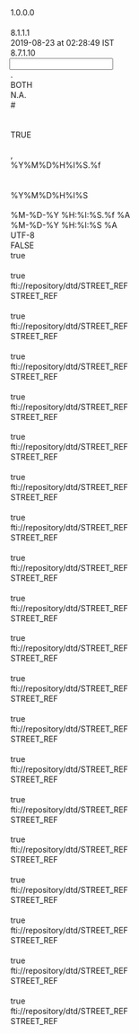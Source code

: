 <?xml version="1.0" encoding="UTF-8"?>

<MappingDef type="MSF" version="1.0">
  <Options>
    <Option key="MappingComment"/>
    <Option key="MappingVersion">1.0.0.0</Option>
    <Option key="MappingAuthor"/>
    <Option key="MessageTranslatorVersion">8.1.1.1</Option>
    <Option key="LastChangedTms">2019-08-23 at 02:28:49 IST</Option>
    <Option key="MappingDesignerVersion">8.7.1.10</Option>
  </Options>
  <Input vendorType="VARIABLE">
    <Options>
      <Option key="DecimalSeparator">.</Option>
      <Option key="TrimFields">BOTH</Option>
      <Option key="NullIdentifiers">N.A.</Option>
      <Option key="CommentMarker">#</Option>
      <Option key="QuotationMark"/>
      <Option key="DDLName"/>
      <Option key="IsSingleCharDataDelimiter">TRUE</Option>
      <Option key="CAXTypeField"/>
      <Option key="InputDataDelimiter">,</Option>
      <Option key="TimeStampFormat">%Y%M%D%H%I%S.%f</Option>
      <Option key="MessageType"/>
      <Option key="EscapeCharacter"/>
      <Option key="DateTimeFormat">%Y%M%D%H%I%S</Option>
      <Option key="EscapeChar"/>
    </Options>
    <Layout>
      <Override/>
      <field decimals="0" desc="" excludedNullIdentifiers="" ident="Base Currency" length="255" mandatory="false" mapable="true" match="false" multiple="false" name="BaseCurrency" pattern="" pos="0" readonly="false" type="String"/>
      <field decimals="0" desc="" excludedNullIdentifiers="" ident="Term Currency" length="255" mandatory="false" mapable="true" match="false" multiple="false" name="TermCurrency" pattern="" pos="0" readonly="false" type="String"/>
      <field decimals="0" desc="" excludedNullIdentifiers="" ident="Spot" length="255" mandatory="false" mapable="true" match="false" multiple="false" name="Spot" pattern="" pos="0" readonly="false" type="String"/>
      <field decimals="0" desc="" excludedNullIdentifiers="" ident="Date" length="255" mandatory="false" mapable="true" match="false" multiple="false" name="Date" pattern="" pos="0" readonly="false" type="String"/>
      <field decimals="0" desc="" excludedNullIdentifiers="" ident="Cut" length="255" mandatory="false" mapable="true" match="false" multiple="false" name="Cut" pattern="" pos="0" readonly="false" type="String"/>
      <field decimals="0" desc="" excludedNullIdentifiers="" ident="Region" length="255" mandatory="false" mapable="true" match="false" multiple="false" name="Region" pattern="" pos="0" readonly="false" type="String"/>
      <field decimals="0" desc="" excludedNullIdentifiers="" ident="Market Data" length="255" mandatory="false" mapable="true" match="false" multiple="false" name="MarketData" pattern="" pos="0" readonly="false" type="String"/>
      <field decimals="0" desc="" excludedNullIdentifiers="" ident="O/N" length="255" mandatory="false" mapable="true" match="false" multiple="false" name="ON" pattern="" pos="0" readonly="false" type="String"/>
      <field decimals="0" desc="" excludedNullIdentifiers="" ident="1WK" length="255" mandatory="false" mapable="true" match="false" multiple="false" name="WK1" pattern="" pos="0" readonly="false" type="String"/>
      <field decimals="0" desc="" excludedNullIdentifiers="" ident="2WK" length="255" mandatory="false" mapable="true" match="false" multiple="false" name="WK2" pattern="" pos="0" readonly="false" type="String"/>
      <field decimals="0" desc="" excludedNullIdentifiers="" ident="3WK" length="255" mandatory="false" mapable="true" match="false" multiple="false" name="WK3" pattern="" pos="0" readonly="false" type="String"/>
      <field decimals="0" desc="" excludedNullIdentifiers="" ident="1M" length="255" mandatory="false" mapable="true" match="false" multiple="false" name="M1" pattern="" pos="0" readonly="false" type="String"/>
      <field decimals="0" desc="" excludedNullIdentifiers="" ident="6WK" length="255" mandatory="false" mapable="true" match="false" multiple="false" name="WK6" pattern="" pos="0" readonly="false" type="String"/>
      <field decimals="0" desc="" excludedNullIdentifiers="" ident="2M" length="255" mandatory="false" mapable="true" match="false" multiple="false" name="M2" pattern="" pos="0" readonly="false" type="String"/>
      <field decimals="0" desc="" excludedNullIdentifiers="" ident="3M" length="255" mandatory="false" mapable="true" match="false" multiple="false" name="M3" pattern="" pos="0" readonly="false" type="String"/>
      <field decimals="0" desc="" excludedNullIdentifiers="" ident="4M" length="255" mandatory="false" mapable="true" match="false" multiple="false" name="M4" pattern="" pos="0" readonly="false" type="String"/>
      <field decimals="0" desc="" excludedNullIdentifiers="" ident="5M" length="255" mandatory="false" mapable="true" match="false" multiple="false" name="M5" pattern="" pos="0" readonly="false" type="String"/>
      <field decimals="0" desc="" excludedNullIdentifiers="" ident="6M" length="255" mandatory="false" mapable="true" match="false" multiple="false" name="M6" pattern="" pos="0" readonly="false" type="String"/>
      <field decimals="0" desc="" excludedNullIdentifiers="" ident="9M" length="255" mandatory="false" mapable="true" match="false" multiple="false" name="M9" pattern="" pos="0" readonly="false" type="String"/>
      <field decimals="0" desc="" excludedNullIdentifiers="" ident="12M" length="255" mandatory="false" mapable="true" match="false" multiple="false" name="M12" pattern="" pos="0" readonly="false" type="String"/>
      <field decimals="0" desc="" excludedNullIdentifiers="" ident="18M" length="255" mandatory="false" mapable="true" match="false" multiple="false" name="M18" pattern="" pos="0" readonly="false" type="String"/>
      <field decimals="0" desc="" excludedNullIdentifiers="" ident="2YR" length="255" mandatory="false" mapable="true" match="false" multiple="false" name="YR2" pattern="" pos="0" readonly="false" type="String"/>
      <field decimals="0" desc="" excludedNullIdentifiers="" ident="3YR" length="255" mandatory="false" mapable="true" match="false" multiple="false" name="YR3" pattern="" pos="0" readonly="false" type="String"/>
      <field decimals="0" desc="" excludedNullIdentifiers="" ident="4YR" length="255" mandatory="false" mapable="true" match="false" multiple="false" name="YR4" pattern="" pos="0" readonly="false" type="String"/>
      <field decimals="0" desc="" excludedNullIdentifiers="" ident="5YR" length="255" mandatory="false" mapable="true" match="false" multiple="false" name="YR5" pattern="" pos="0" readonly="false" type="String"/>
      <field decimals="0" desc="" excludedNullIdentifiers="" ident="10YR" length="255" mandatory="false" mapable="true" match="false" multiple="false" name="YR10" pattern="" pos="0" readonly="false" type="String"/>
    </Layout>
  </Input>
  <Output>
    <Options>
      <Option key="TimeStampOutputFormat">%M-%D-%Y %H:%I:%S.%f %A</Option>
      <Option key="DateTimeOutputFormat">%M-%D-%Y %H:%I:%S %A</Option>
      <Option key="OutputEncoding">UTF-8</Option>
      <Option key="DefaultEmptyNumericsToZero">FALSE</Option>
      <Option key="AddTZIndicators">true</Option>
    </Options>
    <MappingFragments/>
    <OutputDef>
      <Execute displayName="GPRC_IND">
        <expr><![CDATA[return StoreString("GPRC_IND", GetRuntimeParameter("GPRC_IND"));]]></expr>
      </Execute>
      <Node displayName="SPOT" messageformat="GSREF" name="STREET_REF" type="message">
        <Options>
          <Option key="OutputEncoding"/>
          <Option key="AddTZIndicators">true</Option>
          <Option key="SystemId">fti://repository/dtd/STREET_REF</Option>
          <Option key="DocType">STREET_REF</Option>
        </Options>
        <Node name="USERID" type="attribute">
          <expr><![CDATA[return "GUEST";]]></expr>
        </Node>
        <Block displayName="Store Section">
          <Execute displayName="PRC CURR">
            <expr><![CDATA[return StoreString("PRC CURR", BaseCurrency);]]></expr>
          </Execute>
          <Execute displayName="SUPERD_ID_SPOT">
            <expr><![CDATA[return StoreString("SUPERD_ID_SPOT", Strcat(TermCurrency, Strcat(BaseCurrency, Strcat("_", "SPOT"))));]]></expr>
          </Execute>
          <Execute displayName="SUPERD_ID_BASE">
            <expr><![CDATA[return StoreString("SUPERD_ID_BASE", If(Strcmp(MarketData, "Volatility"), Strcat("VOL_", Strcat(BaseCurrency, Strcat("_", Strcat(TermCurrency, "_")))), If(Strcmp(MarketData, "Base Depo Rate"), Strcat("GOFO_", Strcat(BaseCurrency, "_")), Strcat(BaseCurrency, Strcat("_", Strcat(TermCurrency, SwitchCase(MarketData, "_NOTDEFINED_", "10dButterfly", "_10DBFLY_", "10dRiskReversal", "_10DRISKREV_", "Butterfly", "_25DBFLY_", "RiskReversal", "_25DRISKREV_")))))));]]></expr>
          </Execute>
          <Execute displayName="PriceType">
            <expr><![CDATA[return StoreString("PRICE_TYPE", If(Strcmp(MarketData, "Base Depo Rate"), "MID", "MDSPT003"));]]></expr>
          </Execute>
        </Block>
        <Node name="HEADER" type="element">
          <Node name="CURRENTTIMESTAMP" type="element">
            <expr><![CDATA[return TimeStamp();]]></expr>
          </Node>
          <Node name="DATASOURCE" type="element">
            <Node name="VALUE" type="attribute">
              <expr><![CDATA[return "SUPERD";]]></expr>
            </Node>
          </Node>
          <Node name="LOCALE" type="element">
            <Node name="NLS" type="element">
              <Node name="VALUE" type="attribute">
                <expr><![CDATA[return "ENU";]]></expr>
              </Node>
            </Node>
            <Node name="TIMEZONE" type="element">
              <Node name="VALUE" type="attribute">
                <expr><![CDATA[return "GMT Standard Time";]]></expr>
              </Node>
            </Node>
          </Node>
          <Node name="MAIN_ENTITY_ID" type="element">
            <Node name="VALUE" type="attribute">
              <expr><![CDATA[	return GetStringByKey("SUPERD_ID_SPOT");]]></expr>
            </Node>
          </Node>
          <Node name="MAIN_ENTITY_ID_CTXT_TYP" type="element">
            <Node name="VALUE" type="attribute">
              <expr><![CDATA[return "SUPERDID";]]></expr>
            </Node>
          </Node>
          <Node name="MAIN_ENTITY_TYP" type="element">
            <Node name="VALUE" type="attribute">
              <expr><![CDATA[return "COMODITY";]]></expr>
            </Node>
          </Node>
          <Node name="MAIN_ENTITY_NME" type="element">
            <Node name="VALUE" type="attribute">
              <expr><![CDATA[	return GetStringByKey("SUPERD_ID_SPOT");]]></expr>
            </Node>
          </Node>
          <Node name="MAIN_ENTITY_TBL_TYP" type="element">
            <Node name="VALUE" type="attribute">
              <expr><![CDATA[return "ISSU";]]></expr>
            </Node>
          </Node>
          <Node name="MSGCLASSIFICATION" type="element">
            <Node name="VALUE" type="attribute">
              <expr><![CDATA[return "CURRFXRT";]]></expr>
            </Node>
          </Node>
          <Node name="USERID" type="element">
            <Node name="VALUE" type="attribute">
              <expr><![CDATA[return "CBA:SUPD:FOREX";]]></expr>
            </Node>
          </Node>
          <Node name="VENDORRECORDID" type="element">
            <Node name="VALUE" type="attribute">
              <expr><![CDATA[return GetRecordIdentifier();]]></expr>
            </Node>
          </Node>
        </Node>
        <Node displayName="SPOT" name="Issue" type="segment">
          <Node name="ACTION" type="attribute">
            <expr><![CDATA[return "UNKNOWN";]]></expr>
          </Node>
          <Node name="TYPE" type="attribute">
            <expr><![CDATA[return "Issue";]]></expr>
          </Node>
          <Node name="ACCESSAUTHTYP" type="element">
            <Node name="VALUE" type="attribute">
              <expr><![CDATA[return "PUBLIC";]]></expr>
            </Node>
          </Node>
          <Node name="DENOMCURRCDE" type="element">
            <Node name="VALUE" type="attribute">
              <expr><![CDATA[return GetStringByKey("PRC CURR");]]></expr>
            </Node>
          </Node>
          <Node name="ISSACTVYSTATTYP" type="element">
            <Node name="VALUE" type="attribute">
              <expr><![CDATA[return "ACTIVE";]]></expr>
            </Node>
          </Node>
          <Node name="ISSTYP" type="element">
            <Node name="VALUE" type="attribute">
              <expr><![CDATA[return "CURRENCY";]]></expr>
            </Node>
          </Node>
          <Node name="PREFISSDESC" type="element">
            <Node name="VALUE" type="attribute">
              <expr><![CDATA[	return GetStringByKey("SUPERD_ID_SPOT");]]></expr>
            </Node>
          </Node>
          <Node name="PREFISSNME" type="element">
            <Node name="VALUE" type="attribute">
              <expr><![CDATA[	return GetStringByKey("SUPERD_ID_SPOT");]]></expr>
            </Node>
          </Node>
        </Node>
        <Node disabled="1" displayName="CBA_ID_SPOT" name="IssueIdentifier" type="segment">
          <Node name="ACTION" type="attribute">
            <expr><![CDATA[return "UNKNOWN";]]></expr>
          </Node>
          <Node name="TYPE" type="attribute">
            <expr><![CDATA[return "IssueIdentifier";]]></expr>
          </Node>
          <Node name="GLOBALUNIQIND" type="element">
            <Node name="VALUE" type="attribute">
              <expr><![CDATA[return "Y";]]></expr>
            </Node>
          </Node>
          <Node name="IDCTXTTYP" type="element">
            <Node name="VALUE" type="attribute">
              <expr><![CDATA[return "SUPERDID";]]></expr>
            </Node>
          </Node>
          <Node name="ISSID" type="element">
            <Node name="VALUE" type="attribute">
              <expr><![CDATA[return GetStringByKey("SUPERD_ID_SPOT");
]]></expr>
            </Node>
          </Node>
          <Node name="DATASTATTYP" type="element">
            <Node name="VALUE" type="attribute">
              <expr><![CDATA[return "ACTIVE";]]></expr>
            </Node>
          </Node>
        </Node>
        <Node disabled="1" displayName="SPOT" name="ISSUIssuePrice" type="segment">
          <condition><![CDATA[if (OneHasValue(Spot))
	return "ISSUIssuePrice";
else
	return "";]]></condition>
          <Node name="ACTION" type="attribute">
            <expr><![CDATA[return "UNKNOWN";]]></expr>
          </Node>
          <Node name="COPY_FROM" type="attribute"/>
          <Node name="COPY_TO" type="attribute"/>
          <Node name="DUP_CHECK" type="attribute"/>
          <Node name="ERRLVL_UNIQ_CHK" type="attribute"/>
          <Node name="ERROR" type="attribute"/>
          <Node name="LOOKUP" type="attribute"/>
          <Node name="MATCH" type="attribute"/>
          <Node name="PARENT_LINK" type="attribute"/>
          <Node name="PUBLISH" type="attribute"/>
          <Node name="SEGPROCESSEDIND" type="attribute"/>
          <Node name="START_TMS_MATCH" type="attribute"/>
          <Node name="TSATTRIBUTE" type="attribute"/>
          <Node name="TSOPTION" type="attribute"/>
          <Node name="TSTOLERANCE" type="attribute"/>
          <Node name="TYPE" type="attribute">
            <expr><![CDATA[return "ISSUIssuePrice";]]></expr>
          </Node>
          <Node name="FinancialMarketIdentifier" type="segment">
            <Node name="ACTION" type="attribute">
              <expr><![CDATA[return "REFERENCE";]]></expr>
            </Node>
            <Node name="TYPE" type="attribute">
              <expr><![CDATA[return "FinancialMarketIdentifier";]]></expr>
            </Node>
            <Node name="COPY_FROM" type="attribute">
              <expr><![CDATA[return "MKT_OID";]]></expr>
            </Node>
            <Node name="COPY_TO" type="attribute">
              <expr><![CDATA[return "MKT_OID";]]></expr>
            </Node>
            <Node name="MATCH" type="attribute">
              <expr><![CDATA[return "MKID1_MKT_CTXT_MKTID";]]></expr>
            </Node>
            <Node name="MKTIDCTXTTYP" type="element">
              <expr><![CDATA[return "TICKER";]]></expr>
              <Node name="VALUE" type="attribute">
                <expr><![CDATA[return "BBFIEXCH";]]></expr>
              </Node>
            </Node>
            <Node name="MKTID" type="element">
              <expr><![CDATA[return "TICKER";]]></expr>
              <Node name="VALUE" type="attribute">
                <expr><![CDATA[return "UNKNOWN";]]></expr>
              </Node>
            </Node>
          </Node>
          <Node name="ADDNLPRCQUALTYP" type="element">
            <Node name="INSERT_ONLY" type="attribute"/>
            <Node name="VALUE" type="attribute">
              <expr><![CDATA[return "1";]]></expr>
            </Node>
          </Node>
          <Node name="BREAKPOINTAMT" type="element">
            <Node name="INSERT_ONLY" type="attribute"/>
            <Node name="VALUE" type="attribute"/>
          </Node>
          <Node name="CRRNTYLDCPCT" type="element">
            <Node name="INSERT_ONLY" type="attribute"/>
            <Node name="VALUE" type="attribute"/>
          </Node>
          <Node name="CUMSPLTAJCAMT" type="element">
            <Node name="INSERT_ONLY" type="attribute"/>
            <Node name="VALUE" type="attribute"/>
          </Node>
          <Node name="DATASTATTYP" type="element">
            <Node name="INSERT_ONLY" type="attribute"/>
            <Node name="VALUE" type="attribute">
              <expr><![CDATA[return "ACTIVE";]]></expr>
            </Node>
          </Node>
          <Node name="EVALUATIONTOTMS" type="element">
            <Node name="VALUE" type="attribute">
              <expr><![CDATA[return Transform2FTIDate(Date, "YYYY-MM-DD");]]></expr>
            </Node>
          </Node>
          <Node name="DIRTYCLEANIND" type="element">
            <Node name="INSERT_ONLY" type="attribute"/>
            <Node name="VALUE" type="attribute"/>
          </Node>
          <Node name="FINSID" type="element">
            <Node name="INSERT_ONLY" type="attribute"/>
            <Node name="VALUE" type="attribute"/>
          </Node>
          <Node name="FINSIDCTXTTYP" type="element">
            <Node name="INSERT_ONLY" type="attribute"/>
            <Node name="VALUE" type="attribute"/>
          </Node>
          <Node name="FINSRLTYP" type="element">
            <Node name="INSERT_ONLY" type="attribute"/>
            <Node name="VALUE" type="attribute"/>
          </Node>
          <Node name="HIGHLOWTYP" type="element">
            <Node name="INSERT_ONLY" type="attribute"/>
            <Node name="VALUE" type="attribute"/>
          </Node>
          <Node name="IDCTXTTYP" type="element">
            <Node name="INSERT_ONLY" type="attribute"/>
            <Node name="VALUE" type="attribute"/>
          </Node>
          <Node name="INSTMNEM" type="element">
            <Node name="INSERT_ONLY" type="attribute"/>
            <Node name="VALUE" type="attribute"/>
          </Node>
          <Node name="INSTNME" type="element">
            <Node name="INSERT_ONLY" type="attribute"/>
            <Node name="VALUE" type="attribute"/>
          </Node>
          <Node name="INSTRID" type="element">
            <Node name="INSERT_ONLY" type="attribute"/>
            <Node name="VALUE" type="attribute"/>
          </Node>
          <Node name="ISIDINSTRID" type="element">
            <Node name="INSERT_ONLY" type="attribute"/>
            <Node name="VALUE" type="attribute"/>
          </Node>
          <Node name="ISSID" type="element">
            <Node name="INSERT_ONLY" type="attribute"/>
            <Node name="VALUE" type="attribute"/>
          </Node>
          <Node name="ISSPRCID" type="element">
            <Node name="INSERT_ONLY" type="attribute"/>
            <Node name="VALUE" type="attribute"/>
          </Node>
          <Node name="LASTCHGTMS" type="element">
            <Node name="INSERT_ONLY" type="attribute"/>
            <Node name="VALUE" type="attribute"/>
          </Node>
          <Node name="LASTCHGUSRID" type="element">
            <Node name="INSERT_ONLY" type="attribute"/>
            <Node name="VALUE" type="attribute"/>
          </Node>
          <Node name="MKTID" type="element">
            <Node name="INSERT_ONLY" type="attribute"/>
            <Node name="VALUE" type="attribute"/>
          </Node>
          <Node name="MKTIDCTXTTYP" type="element">
            <Node name="INSERT_ONLY" type="attribute"/>
            <Node name="VALUE" type="attribute"/>
          </Node>
          <Node name="MKTNME" type="element">
            <Node name="INSERT_ONLY" type="attribute"/>
            <Node name="VALUE" type="attribute"/>
          </Node>
          <Node name="MKTOID" type="element">
            <Node name="INSERT_ONLY" type="attribute"/>
            <Node name="VALUE" type="attribute"/>
          </Node>
          <Node name="ORGID" type="element">
            <Node name="INSERT_ONLY" type="attribute"/>
            <Node name="VALUE" type="attribute"/>
          </Node>
          <Node name="PRCCURRCDE" type="element">
            <Node name="INSERT_ONLY" type="attribute"/>
            <Node name="VALUE" type="attribute">
              <expr><![CDATA[return GetStringByKey("PRC CURR");]]></expr>
            </Node>
          </Node>
          <Node name="PRCMLTPLRCRTE" type="element">
            <Node name="INSERT_ONLY" type="attribute"/>
            <Node name="VALUE" type="attribute"/>
          </Node>
          <Node name="PRCNGMETHTYP" type="element">
            <Node name="INSERT_ONLY" type="attribute"/>
            <Node name="VALUE" type="attribute">
              <expr><![CDATA[return "VENDOR";]]></expr>
            </Node>
          </Node>
          <Node name="PRCQTMETHTYP" type="element">
            <Node name="INSERT_ONLY" type="attribute"/>
            <Node name="VALUE" type="attribute">
              <expr><![CDATA[return "PRCQUOTE";]]></expr>
            </Node>
          </Node>
          <Node name="PRCTMS" type="element">
            <Node name="INSERT_ONLY" type="attribute"/>
            <Node name="VALUE" type="attribute">
              <expr><![CDATA[return Date;]]></expr>
            </Node>
          </Node>
          <Node name="PRCTYP" type="element">
            <Node name="INSERT_ONLY" type="attribute"/>
            <Node name="VALUE" type="attribute">
              <expr><![CDATA[return GetStringByKey("PRICE_TYPE");]]></expr>
            </Node>
          </Node>
          <Node name="PRCVALIDTYP" type="element">
            <Node name="INSERT_ONLY" type="attribute"/>
            <Node name="VALUE" type="attribute">
              <expr><![CDATA[return "UNVERIFD";]]></expr>
            </Node>
          </Node>
          <Node name="QTLOTSIZECQTY" type="element">
            <Node name="INSERT_ONLY" type="attribute"/>
            <Node name="VALUE" type="attribute"/>
          </Node>
          <Node name="SUBDIVID" type="element">
            <Node name="INSERT_ONLY" type="attribute"/>
            <Node name="VALUE" type="attribute"/>
          </Node>
          <Node name="SUBDORGID" type="element">
            <Node name="INSERT_ONLY" type="attribute"/>
            <Node name="VALUE" type="attribute"/>
          </Node>
          <Node name="TRDTYP" type="element">
            <Node name="INSERT_ONLY" type="attribute"/>
            <Node name="VALUE" type="attribute"/>
          </Node>
          <Node name="TRDVOLCAMT" type="element">
            <Node name="INSERT_ONLY" type="attribute"/>
            <Node name="VALUE" type="attribute"/>
          </Node>
          <Node name="UNITCPRC" type="element">
            <Node name="INSERT_ONLY" type="attribute"/>
            <Node name="VALUE" type="attribute">
              <expr><![CDATA[return Spot;]]></expr>
            </Node>
          </Node>
          <Node name="PRCSRCETYP" type="element">
            <expr><![CDATA[return "BB";]]></expr>
            <Node name="VALUE" type="attribute">
              <expr><![CDATA[return "SUPERD";]]></expr>
            </Node>
          </Node>
          <Node name="ORIGDATAPROVID" type="element">
            <expr><![CDATA[return PRICING_SOURCE;]]></expr>
            <Node name="VALUE" type="attribute">
              <expr><![CDATA[return "SUPERD";]]></expr>
            </Node>
          </Node>
          <Node name="VENDORPRCCMNTTXT" type="element">
            <Node name="INSERT_ONLY" type="attribute"/>
            <Node name="VALUE" type="attribute"/>
          </Node>
        </Node>
        <Node name="ISSUIssuePriceAttribute" type="segment">
          <condition><![CDATA[if (OneHasValue(Spot))
	return "ISSUIssuePrice";
else
	return "";]]></condition>
          <Node name="ACTION" type="attribute">
            <expr><![CDATA[return "UNKNOWN";]]></expr>
          </Node>
          <Node name="TYPE" type="attribute">
            <expr><![CDATA[return "ISSUIssuePrice";]]></expr>
          </Node>
          <Node name="IssueIdentifier" type="segment">
            <Node name="ACTION" type="attribute">
              <expr><![CDATA[return "REFERENCE";]]></expr>
            </Node>
            <Node name="TYPE" type="attribute">
              <expr><![CDATA[return "IssueIdentifier";]]></expr>
            </Node>
            <Node name="COPY_TO" type="attribute">
              <expr><![CDATA[return "INSTR_ID,ISID_OID";]]></expr>
            </Node>
            <Node name="MATCH" type="attribute">
              <expr><![CDATA[return "ISID3_ID_CTXT_ISS_ID";]]></expr>
            </Node>
            <Node name="IDCTXTTYP" type="element">
              <Node name="VALUE" type="attribute"/>
            </Node>
            <Node name="ISSID" type="element">
              <Node name="VALUE" type="attribute"/>
            </Node>
          </Node>
          <Node name="FinancialMarketIdentifier" type="segment">
            <Node name="ACTION" type="attribute">
              <expr><![CDATA[return "REFERENCE";]]></expr>
            </Node>
            <Node name="TYPE" type="attribute">
              <expr><![CDATA[return "FinancialMarketIdentifier";]]></expr>
            </Node>
            <Node name="COPY_FROM" type="attribute">
              <expr><![CDATA[return "MKT_OID";]]></expr>
            </Node>
            <Node name="COPY_TO" type="attribute">
              <expr><![CDATA[return "MKT_OID";]]></expr>
            </Node>
            <Node name="MATCH" type="attribute">
              <expr><![CDATA[return "MKID1_MKT_CTXT_MKTID";]]></expr>
            </Node>
            <Node name="MKTIDCTXTTYP" type="element">
              <expr><![CDATA[return "TICKER";]]></expr>
              <Node name="VALUE" type="attribute">
                <expr><![CDATA[return "BBFIEXCH";]]></expr>
              </Node>
            </Node>
            <Node name="MKTID" type="element">
              <expr><![CDATA[return "TICKER";]]></expr>
              <Node name="VALUE" type="attribute">
                <expr><![CDATA[return "UNKNOWN";]]></expr>
              </Node>
            </Node>
          </Node>
          <Node name="ADDNLPRCQUALTYP" type="element">
            <Node name="VALUE" type="attribute">
              <expr><![CDATA[return "1";]]></expr>
            </Node>
          </Node>
          <Node name="PRCCURRCDE" type="element">
            <Node name="VALUE" type="attribute">
              <expr><![CDATA[return GetStringByKey("PRC CURR");]]></expr>
            </Node>
          </Node>
          <Node name="PRCNGMETHTYP" type="element">
            <Node name="VALUE" type="attribute">
              <expr><![CDATA[return "VENDOR";]]></expr>
            </Node>
          </Node>
          <Node name="PRCQTMETHTYP" type="element">
            <Node name="VALUE" type="attribute">
              <expr><![CDATA[return "PRCQUOTE";]]></expr>
            </Node>
          </Node>
          <Node name="PRCSRCETYP" type="element">
            <Node name="VALUE" type="attribute">
              <expr><![CDATA[return "SUPERD";]]></expr>
            </Node>
          </Node>
          <Node name="PRCTYP" type="element">
            <Node name="VALUE" type="attribute">
              <expr><![CDATA[return GetStringByKey("PRICE_TYPE");]]></expr>
            </Node>
          </Node>
          <Node name="DATASRCID" type="element">
            <Node name="VALUE" type="attribute"/>
          </Node>
          <Node name="GPRCIND" type="element">
            <Node name="VALUE" type="attribute">
              <expr><![CDATA[return "GPRC_IND";]]></expr>
            </Node>
          </Node>
        </Node>
        <Node name="ISPAIssuePriceHistory" type="segment">
          <Node name="ACTION" type="attribute">
            <expr><![CDATA[return "UNKNOWN";]]></expr>
          </Node>
          <Node name="TYPE" type="attribute">
            <expr><![CDATA[return "ISPAIssuePriceHistory";]]></expr>
          </Node>
          <Node name="IssueIdentifier" type="segment">
            <Node name="ACTION" type="attribute">
              <expr><![CDATA[return "REFERENCE";]]></expr>
            </Node>
            <Node name="TYPE" type="attribute">
              <expr><![CDATA[return "IssueIdentifier";]]></expr>
            </Node>
            <Node name="COPY_TO" type="attribute">
              <expr><![CDATA[return "INSTR_ID,ISID_OID";]]></expr>
            </Node>
            <Node name="MATCH" type="attribute">
              <expr><![CDATA[return "ISID3_ID_CTXT_ISS_ID";]]></expr>
            </Node>
            <Node name="IDCTXTTYP" type="element">
              <Node name="VALUE" type="attribute"/>
            </Node>
            <Node name="ISSID" type="element">
              <Node name="VALUE" type="attribute"/>
            </Node>
          </Node>
          <Node name="FinancialMarketIdentifier" type="segment">
            <Node name="ACTION" type="attribute">
              <expr><![CDATA[return "REFERENCE";]]></expr>
            </Node>
            <Node name="TYPE" type="attribute">
              <expr><![CDATA[return "FinancialMarketIdentifier";]]></expr>
            </Node>
            <Node name="COPY_FROM" type="attribute">
              <expr><![CDATA[return "MKT_OID";]]></expr>
            </Node>
            <Node name="COPY_TO" type="attribute">
              <expr><![CDATA[return "MKT_OID";]]></expr>
            </Node>
            <Node name="MATCH" type="attribute">
              <expr><![CDATA[return "MKID1_MKT_CTXT_MKTID";]]></expr>
            </Node>
            <Node name="MKTIDCTXTTYP" type="element">
              <expr><![CDATA[return "TICKER";]]></expr>
              <Node name="VALUE" type="attribute">
                <expr><![CDATA[return "BBFIEXCH";]]></expr>
              </Node>
            </Node>
            <Node name="MKTID" type="element">
              <expr><![CDATA[return "TICKER";]]></expr>
              <Node name="VALUE" type="attribute">
                <expr><![CDATA[return "UNKNOWN";]]></expr>
              </Node>
            </Node>
          </Node>
          <Node name="ADJSTTMS" type="element">
            <Node name="VALUE" type="attribute">
              <expr><![CDATA[return Now();]]></expr>
            </Node>
          </Node>
          <Node name="PRCTMS" type="element">
            <Node name="VALUE" type="attribute">
              <expr><![CDATA[return Transform2FTIDate(Date, "DD-MM-YYYY");]]></expr>
            </Node>
          </Node>
          <Node name="ISSPRCSTATTYP" type="element">
            <Node name="VALUE" type="attribute">
              <expr><![CDATA[return "VALID";]]></expr>
            </Node>
          </Node>
          <Node name="PRCTYP" type="element">
            <Node name="VALUE" type="attribute">
              <expr><![CDATA[return GetStringByKey("PRICE_TYPE");]]></expr>
            </Node>
          </Node>
          <Node name="DATASRCID" type="element">
            <Node name="VALUE" type="attribute"/>
          </Node>
          <Node name="UNITCPRC" type="element">
            <Node name="VALUE" type="attribute">
              <expr><![CDATA[return Spot;]]></expr>
            </Node>
          </Node>
          <Node name="PRCSRCETYP" type="element">
            <Node name="VALUE" type="attribute">
              <expr><![CDATA[return "SUPERD";]]></expr>
            </Node>
          </Node>
          <Node name="PRCQTMETHTYP" type="element">
            <Node name="VALUE" type="attribute">
              <expr><![CDATA[return "PRCQUOTE";]]></expr>
            </Node>
          </Node>
          <Node name="PRCNGMETHTYP" type="element">
            <Node name="VALUE" type="attribute">
              <expr><![CDATA[return "VENDOR";]]></expr>
            </Node>
          </Node>
          <Node name="PRCCURRCDE" type="element">
            <Node name="VALUE" type="attribute">
              <expr><![CDATA[return GetStringByKey("PRC CURR");]]></expr>
            </Node>
          </Node>
          <Node name="ADDNLPRCQUALTYP" type="element">
            <Node name="VALUE" type="attribute">
              <expr><![CDATA[return "1";]]></expr>
            </Node>
          </Node>
        </Node>
      </Node>
      <Node displayName="ON" messageformat="GSREF" name="STREET_REF" type="message">
        <Options>
          <Option key="OutputEncoding"/>
          <Option key="AddTZIndicators">true</Option>
          <Option key="SystemId">fti://repository/dtd/STREET_REF</Option>
          <Option key="DocType">STREET_REF</Option>
        </Options>
        <Node name="USERID" type="attribute">
          <expr><![CDATA[return "GUEST";]]></expr>
        </Node>
        <Block>
          <Execute displayName="SUPERD_ID_ON">
            <expr><![CDATA[return StoreString("SUPERD_ID_ON", Strcat(GetStringByKey("SUPERD_ID_BASE"), "1D"));]]></expr>
          </Execute>
        </Block>
        <Node name="HEADER" type="element">
          <Node name="CURRENTTIMESTAMP" type="element">
            <expr><![CDATA[return TimeStamp();]]></expr>
          </Node>
          <Node name="DATASOURCE" type="element">
            <Node name="VALUE" type="attribute">
              <expr><![CDATA[return "SUPERD";]]></expr>
            </Node>
          </Node>
          <Node name="LOCALE" type="element">
            <Node name="NLS" type="element">
              <Node name="VALUE" type="attribute">
                <expr><![CDATA[return "ENU";]]></expr>
              </Node>
            </Node>
            <Node name="TIMEZONE" type="element">
              <Node name="VALUE" type="attribute">
                <expr><![CDATA[return "GMT Standard Time";]]></expr>
              </Node>
            </Node>
          </Node>
          <Node name="MAIN_ENTITY_ID" type="element">
            <Node name="VALUE" type="attribute">
              <expr><![CDATA[	return GetStringByKey("SUPERD_ID_ON");]]></expr>
            </Node>
          </Node>
          <Node name="MAIN_ENTITY_ID_CTXT_TYP" type="element">
            <Node name="VALUE" type="attribute">
              <expr><![CDATA[return "SUPERDID";]]></expr>
            </Node>
          </Node>
          <Node name="MAIN_ENTITY_TYP" type="element">
            <Node name="VALUE" type="attribute">
              <expr><![CDATA[return "COMODITY";]]></expr>
            </Node>
          </Node>
          <Node name="MAIN_ENTITY_NME" type="element">
            <Node name="VALUE" type="attribute">
              <expr><![CDATA[	return GetStringByKey("SUPERD_ID_ON");]]></expr>
            </Node>
          </Node>
          <Node name="MAIN_ENTITY_TBL_TYP" type="element">
            <Node name="VALUE" type="attribute">
              <expr><![CDATA[return "ISSU";]]></expr>
            </Node>
          </Node>
          <Node name="MSGCLASSIFICATION" type="element">
            <Node name="VALUE" type="attribute">
              <expr><![CDATA[return "CURRFXRT";]]></expr>
            </Node>
          </Node>
          <Node name="USERID" type="element">
            <Node name="VALUE" type="attribute">
              <expr><![CDATA[return "CBA:SUPD:FOREX";]]></expr>
            </Node>
          </Node>
          <Node name="VENDORRECORDID" type="element">
            <Node name="VALUE" type="attribute">
              <expr><![CDATA[return GetRecordIdentifier();]]></expr>
            </Node>
          </Node>
        </Node>
        <Node displayName="ON" name="Issue" type="segment">
          <Node name="ACTION" type="attribute">
            <expr><![CDATA[return "UNKNOWN";]]></expr>
          </Node>
          <Node name="TYPE" type="attribute">
            <expr><![CDATA[return "Issue";]]></expr>
          </Node>
          <Node name="ACCESSAUTHTYP" type="element">
            <Node name="VALUE" type="attribute">
              <expr><![CDATA[return "PUBLIC";]]></expr>
            </Node>
          </Node>
          <Node name="DENOMCURRCDE" type="element">
            <Node name="VALUE" type="attribute">
              <expr><![CDATA[return GetStringByKey("PRC CURR");]]></expr>
            </Node>
          </Node>
          <Node name="ISSACTVYSTATTYP" type="element">
            <Node name="VALUE" type="attribute">
              <expr><![CDATA[return "ACTIVE";]]></expr>
            </Node>
          </Node>
          <Node name="ISSTYP" type="element">
            <Node name="VALUE" type="attribute">
              <expr><![CDATA[return "CURRENCY";]]></expr>
            </Node>
          </Node>
          <Node name="PREFISSDESC" type="element">
            <Node name="VALUE" type="attribute">
              <expr><![CDATA[	return GetStringByKey("SUPERD_ID_ON");]]></expr>
            </Node>
          </Node>
          <Node name="PREFISSNME" type="element">
            <Node name="VALUE" type="attribute">
              <expr><![CDATA[	return GetStringByKey("SUPERD_ID_ON");]]></expr>
            </Node>
          </Node>
        </Node>
        <Node displayName="O/N" name="IssueIdentifier" type="segment">
          <Node name="ACTION" type="attribute">
            <expr><![CDATA[return "UNKNOWN";]]></expr>
          </Node>
          <Node name="TYPE" type="attribute">
            <expr><![CDATA[return "IssueIdentifier";]]></expr>
          </Node>
          <Node name="GLOBALUNIQIND" type="element">
            <Node name="VALUE" type="attribute">
              <expr><![CDATA[return "Y";]]></expr>
            </Node>
          </Node>
          <Node name="IDCTXTTYP" type="element">
            <Node name="VALUE" type="attribute">
              <expr><![CDATA[return "SUPERDID";]]></expr>
            </Node>
          </Node>
          <Node name="ISSID" type="element">
            <Node name="VALUE" type="attribute">
              <expr><![CDATA[return GetStringByKey("SUPERD_ID_ON");
]]></expr>
            </Node>
          </Node>
          <Node name="DATASTATTYP" type="element">
            <Node name="VALUE" type="attribute">
              <expr><![CDATA[return "ACTIVE";]]></expr>
            </Node>
          </Node>
        </Node>
        <Node displayName="O/N" name="ISSUIssuePrice" type="segment">
          <condition><![CDATA[if (OneHasValue(ON))
	return "ISSUIssuePrice";
else
	return "";]]></condition>
          <Node name="ACTION" type="attribute">
            <expr><![CDATA[return "UNKNOWN";]]></expr>
          </Node>
          <Node name="COPY_FROM" type="attribute"/>
          <Node name="COPY_TO" type="attribute"/>
          <Node name="DUP_CHECK" type="attribute"/>
          <Node name="ERRLVL_UNIQ_CHK" type="attribute"/>
          <Node name="ERROR" type="attribute"/>
          <Node name="LOOKUP" type="attribute"/>
          <Node name="MATCH" type="attribute"/>
          <Node name="PARENT_LINK" type="attribute"/>
          <Node name="PUBLISH" type="attribute"/>
          <Node name="SEGPROCESSEDIND" type="attribute"/>
          <Node name="START_TMS_MATCH" type="attribute"/>
          <Node name="TSATTRIBUTE" type="attribute"/>
          <Node name="TSOPTION" type="attribute"/>
          <Node name="TSTOLERANCE" type="attribute"/>
          <Node name="TYPE" type="attribute">
            <expr><![CDATA[return "ISSUIssuePrice";]]></expr>
          </Node>
          <Node name="FinancialMarketIdentifier" type="segment">
            <Node name="ACTION" type="attribute">
              <expr><![CDATA[return "REFERENCE";]]></expr>
            </Node>
            <Node name="TYPE" type="attribute">
              <expr><![CDATA[return "FinancialMarketIdentifier";]]></expr>
            </Node>
            <Node name="COPY_FROM" type="attribute">
              <expr><![CDATA[return "MKT_OID";]]></expr>
            </Node>
            <Node name="COPY_TO" type="attribute">
              <expr><![CDATA[return "MKT_OID";]]></expr>
            </Node>
            <Node name="MATCH" type="attribute">
              <expr><![CDATA[return "MKID1_MKT_CTXT_MKTID";]]></expr>
            </Node>
            <Node name="MKTIDCTXTTYP" type="element">
              <expr><![CDATA[return "TICKER";]]></expr>
              <Node name="VALUE" type="attribute">
                <expr><![CDATA[return "BBFIEXCH";]]></expr>
              </Node>
            </Node>
            <Node name="MKTID" type="element">
              <expr><![CDATA[return "TICKER";]]></expr>
              <Node name="VALUE" type="attribute">
                <expr><![CDATA[return "UNKNOWN";]]></expr>
              </Node>
            </Node>
          </Node>
          <Node name="ADDNLPRCQUALTYP" type="element">
            <Node name="INSERT_ONLY" type="attribute"/>
            <Node name="VALUE" type="attribute">
              <expr><![CDATA[return "1";]]></expr>
            </Node>
          </Node>
          <Node displayName="SUPERD_ID_ON" name="IssueIdentifier" type="segment">
            <Node name="ACTION" type="attribute">
              <expr><![CDATA[return "REFERENCE";]]></expr>
            </Node>
            <Node name="TYPE" type="attribute">
              <expr><![CDATA[return "IssueIdentifier";]]></expr>
            </Node>
            <Node name="MATCH" type="attribute">
              <expr><![CDATA[return "ISID3_ID_CTXT_ISS_ID";]]></expr>
            </Node>
            <Node name="COPY_FROM" type="attribute">
              <expr><![CDATA[return "ISID_OID";]]></expr>
            </Node>
            <Node name="COPY_TO" type="attribute">
              <expr><![CDATA[return "ISID_OID";]]></expr>
            </Node>
            <Node name="ISSID" type="element">
              <expr><![CDATA[return "TICKER";]]></expr>
              <Node name="VALUE" type="attribute">
                <expr><![CDATA[return GetStringByKey("SUPERD_ID_ON");]]></expr>
              </Node>
            </Node>
            <Node name="IDCTXTTYP" type="element">
              <expr><![CDATA[return "TICKER";]]></expr>
              <Node name="VALUE" type="attribute">
                <expr><![CDATA[return "SUPERDID";]]></expr>
              </Node>
            </Node>
          </Node>
          <Node name="BREAKPOINTAMT" type="element">
            <Node name="INSERT_ONLY" type="attribute"/>
            <Node name="VALUE" type="attribute"/>
          </Node>
          <Node name="CRRNTYLDCPCT" type="element">
            <Node name="INSERT_ONLY" type="attribute"/>
            <Node name="VALUE" type="attribute"/>
          </Node>
          <Node name="CUMSPLTAJCAMT" type="element">
            <Node name="INSERT_ONLY" type="attribute"/>
            <Node name="VALUE" type="attribute"/>
          </Node>
          <Node name="DATASTATTYP" type="element">
            <Node name="INSERT_ONLY" type="attribute"/>
            <Node name="VALUE" type="attribute">
              <expr><![CDATA[return "ACTIVE";]]></expr>
            </Node>
          </Node>
          <Node name="EVALUATIONTOTMS" type="element">
            <Node name="VALUE" type="attribute">
              <expr><![CDATA[return Transform2FTIDate(Date, "DD-MM-YYYY");]]></expr>
            </Node>
          </Node>
          <Node name="DIRTYCLEANIND" type="element">
            <Node name="INSERT_ONLY" type="attribute"/>
            <Node name="VALUE" type="attribute"/>
          </Node>
          <Node name="FINSID" type="element">
            <Node name="INSERT_ONLY" type="attribute"/>
            <Node name="VALUE" type="attribute"/>
          </Node>
          <Node name="FINSIDCTXTTYP" type="element">
            <Node name="INSERT_ONLY" type="attribute"/>
            <Node name="VALUE" type="attribute"/>
          </Node>
          <Node name="FINSRLTYP" type="element">
            <Node name="INSERT_ONLY" type="attribute"/>
            <Node name="VALUE" type="attribute"/>
          </Node>
          <Node name="HIGHLOWTYP" type="element">
            <Node name="INSERT_ONLY" type="attribute"/>
            <Node name="VALUE" type="attribute"/>
          </Node>
          <Node name="IDCTXTTYP" type="element">
            <Node name="INSERT_ONLY" type="attribute"/>
            <Node name="VALUE" type="attribute"/>
          </Node>
          <Node name="INSTMNEM" type="element">
            <Node name="INSERT_ONLY" type="attribute"/>
            <Node name="VALUE" type="attribute"/>
          </Node>
          <Node name="INSTNME" type="element">
            <Node name="INSERT_ONLY" type="attribute"/>
            <Node name="VALUE" type="attribute"/>
          </Node>
          <Node name="INSTRID" type="element">
            <Node name="INSERT_ONLY" type="attribute"/>
            <Node name="VALUE" type="attribute"/>
          </Node>
          <Node name="ISIDINSTRID" type="element">
            <Node name="INSERT_ONLY" type="attribute"/>
            <Node name="VALUE" type="attribute"/>
          </Node>
          <Node name="ISSID" type="element">
            <Node name="INSERT_ONLY" type="attribute"/>
            <Node name="VALUE" type="attribute"/>
          </Node>
          <Node name="ISSPRCID" type="element">
            <Node name="INSERT_ONLY" type="attribute"/>
            <Node name="VALUE" type="attribute"/>
          </Node>
          <Node name="LASTCHGTMS" type="element">
            <Node name="INSERT_ONLY" type="attribute"/>
            <Node name="VALUE" type="attribute"/>
          </Node>
          <Node name="LASTCHGUSRID" type="element">
            <Node name="INSERT_ONLY" type="attribute"/>
            <Node name="VALUE" type="attribute"/>
          </Node>
          <Node name="MKTID" type="element">
            <Node name="INSERT_ONLY" type="attribute"/>
            <Node name="VALUE" type="attribute"/>
          </Node>
          <Node name="MKTIDCTXTTYP" type="element">
            <Node name="INSERT_ONLY" type="attribute"/>
            <Node name="VALUE" type="attribute"/>
          </Node>
          <Node name="MKTNME" type="element">
            <Node name="INSERT_ONLY" type="attribute"/>
            <Node name="VALUE" type="attribute"/>
          </Node>
          <Node name="MKTOID" type="element">
            <Node name="INSERT_ONLY" type="attribute"/>
            <Node name="VALUE" type="attribute"/>
          </Node>
          <Node name="ORGID" type="element">
            <Node name="INSERT_ONLY" type="attribute"/>
            <Node name="VALUE" type="attribute"/>
          </Node>
          <Node name="PRCCURRCDE" type="element">
            <Node name="INSERT_ONLY" type="attribute"/>
            <Node name="VALUE" type="attribute">
              <expr><![CDATA[return GetStringByKey("PRC CURR");]]></expr>
            </Node>
          </Node>
          <Node name="PRCMLTPLRCRTE" type="element">
            <Node name="INSERT_ONLY" type="attribute"/>
            <Node name="VALUE" type="attribute"/>
          </Node>
          <Node name="PRCNGMETHTYP" type="element">
            <Node name="INSERT_ONLY" type="attribute"/>
            <Node name="VALUE" type="attribute">
              <expr><![CDATA[return "VENDOR";]]></expr>
            </Node>
          </Node>
          <Node name="PRCQTMETHTYP" type="element">
            <Node name="INSERT_ONLY" type="attribute"/>
            <Node name="VALUE" type="attribute">
              <expr><![CDATA[return "PRCQUOTE";]]></expr>
            </Node>
          </Node>
          <Node name="PRCTYP" type="element">
            <Node name="INSERT_ONLY" type="attribute"/>
            <Node name="VALUE" type="attribute">
              <expr><![CDATA[return GetStringByKey("PRICE_TYPE");]]></expr>
            </Node>
          </Node>
          <Node name="PRCVALIDTYP" type="element">
            <Node name="INSERT_ONLY" type="attribute"/>
            <Node name="VALUE" type="attribute">
              <expr><![CDATA[return "UNVERIFD";]]></expr>
            </Node>
          </Node>
          <Node name="QTLOTSIZECQTY" type="element">
            <Node name="INSERT_ONLY" type="attribute"/>
            <Node name="VALUE" type="attribute"/>
          </Node>
          <Node name="SUBDIVID" type="element">
            <Node name="INSERT_ONLY" type="attribute"/>
            <Node name="VALUE" type="attribute"/>
          </Node>
          <Node name="SUBDORGID" type="element">
            <Node name="INSERT_ONLY" type="attribute"/>
            <Node name="VALUE" type="attribute"/>
          </Node>
          <Node name="TRDTYP" type="element">
            <Node name="INSERT_ONLY" type="attribute"/>
            <Node name="VALUE" type="attribute"/>
          </Node>
          <Node name="TRDVOLCAMT" type="element">
            <Node name="INSERT_ONLY" type="attribute"/>
            <Node name="VALUE" type="attribute"/>
          </Node>
          <Node name="UNITCPRC" type="element">
            <Node name="INSERT_ONLY" type="attribute"/>
            <Node name="VALUE" type="attribute">
              <expr><![CDATA[return ON;]]></expr>
            </Node>
          </Node>
          <Node name="PRCSRCETYP" type="element">
            <expr><![CDATA[return "BB";]]></expr>
            <Node name="VALUE" type="attribute">
              <expr><![CDATA[return "SUPERD";]]></expr>
            </Node>
          </Node>
          <Node name="ORIGDATAPROVID" type="element">
            <expr><![CDATA[return PRICING_SOURCE;]]></expr>
            <Node name="VALUE" type="attribute">
              <expr><![CDATA[return "SUPERD";]]></expr>
            </Node>
          </Node>
          <Node name="VENDORPRCCMNTTXT" type="element">
            <Node name="INSERT_ONLY" type="attribute"/>
            <Node name="VALUE" type="attribute"/>
          </Node>
        </Node>
        <Node disabled="1" name="ISSUIssuePriceAttribute" type="segment">
          <condition><![CDATA[if (OneHasValue(""))
	return "ISSUIssuePriceAttribute";
else
	return "";]]></condition>
          <Node name="ACTION" type="attribute">
            <expr><![CDATA[return "OPTIMISTICINSERT";]]></expr>
          </Node>
          <Node name="TYPE" type="attribute">
            <expr><![CDATA[return "ISSUIssuePriceAttribute";]]></expr>
          </Node>
          <Node name="IssueIdentifier" type="segment">
            <Node name="ACTION" type="attribute">
              <expr><![CDATA[return "REFERENCE";]]></expr>
            </Node>
            <Node name="TYPE" type="attribute">
              <expr><![CDATA[return "IssueIdentifier";]]></expr>
            </Node>
            <Node name="COPY_TO" type="attribute">
              <expr><![CDATA[return "INSTR_ID,ISID_OID";]]></expr>
            </Node>
            <Node name="MATCH" type="attribute">
              <expr><![CDATA[return "ISID3_ID_CTXT_ISS_ID";]]></expr>
            </Node>
            <Node name="IDCTXTTYP" type="element">
              <Node name="VALUE" type="attribute"/>
            </Node>
            <Node name="ISSID" type="element">
              <Node name="VALUE" type="attribute"/>
            </Node>
          </Node>
          <Node name="FinancialMarketIdentifier" type="segment">
            <Node name="ACTION" type="attribute">
              <expr><![CDATA[return "REFERENCE";]]></expr>
            </Node>
            <Node name="COPY_FROM" type="attribute"/>
            <Node name="COPY_TO" type="attribute">
              <expr><![CDATA[return "MKT_OID";]]></expr>
            </Node>
            <Node name="DUP_CHECK" type="attribute"/>
            <Node name="ENDDATEIND" type="attribute"/>
            <Node name="ERRLVL_UNIQ_CHK" type="attribute"/>
            <Node name="ERROR" type="attribute"/>
            <Node name="LOOKUP" type="attribute"/>
            <Node name="MATCH" type="attribute">
              <expr><![CDATA[return "MKID1_MKT_CTXT_MKTID";]]></expr>
            </Node>
            <Node name="ONLY" type="attribute"/>
            <Node name="PARENT_LINK" type="attribute"/>
            <Node name="PUBLISH" type="attribute"/>
            <Node name="SEGPROCESSEDIND" type="attribute"/>
            <Node name="START_TMS_MATCH" type="attribute"/>
            <Node name="TSATTRIBUTE" type="attribute"/>
            <Node name="TSOPTION" type="attribute"/>
            <Node name="TSTOLERANCE" type="attribute"/>
            <Node name="TYPE" type="attribute">
              <expr><![CDATA[return "FinancialMarketIdentifier";]]></expr>
            </Node>
            <Node name="MKTID" type="element">
              <comment><![CDATA[GT 137574 : Replaced [EXCH_CODE] by [COMPOSITE_EXCH_CODE] for "BBCPTICK" and "CPTICKER"]]></comment>
              <Node name="VALUE" type="attribute"/>
            </Node>
            <Node name="MKTIDCTXTTYP" type="element">
              <Node name="VALUE" type="attribute"/>
            </Node>
          </Node>
          <Node name="ADDNLPRCQUALTYP" type="element">
            <Node name="VALUE" type="attribute">
              <expr><![CDATA[if (OneHasValue(ADDITIONAL_PRICE_QUALIFIER))
	return ADDITIONAL_PRICE_QUALIFIER;
else
	return "";]]></expr>
            </Node>
          </Node>
          <Node name="PRCCURRCDE" type="element">
            <Node name="VALUE" type="attribute"/>
          </Node>
          <Node name="PRCNGMETHTYP" type="element">
            <Node name="VALUE" type="attribute">
              <expr><![CDATA[if (OneHasValue(PRICING_METHOD))
	return PRICING_METHOD;
else
	return "";]]></expr>
            </Node>
          </Node>
          <Node name="PRCQTMETHTYP" type="element">
            <Node name="VALUE" type="attribute">
              <expr><![CDATA[if (OneHasValue(PRICE_QUOTE_METHOD))
	return PRICE_QUOTE_METHOD;
else
	return "";]]></expr>
            </Node>
          </Node>
          <Node name="PRCSRCETYP" type="element">
            <Node name="VALUE" type="attribute">
              <expr><![CDATA[if (OneHasValue(PRICE_SOURCE))
	return PRICE_SOURCE;
else
	return "";]]></expr>
            </Node>
          </Node>
          <Node name="PRCTYP" type="element">
            <Node name="VALUE" type="attribute">
              <expr><![CDATA[if (OneHasValue(PRICE_TYPE))
	return PRICE_TYPE;
else
	return "";]]></expr>
            </Node>
          </Node>
          <Node name="DATASRCID" type="element">
            <Node name="VALUE" type="attribute"/>
          </Node>
        </Node>
        <Node name="ISSUIssuePriceAttribute" type="segment">
          <condition><![CDATA[if (OneHasValue(ON))
	return "ISSUIssuePrice";
else
	return "";]]></condition>
          <Node name="ACTION" type="attribute">
            <expr><![CDATA[return "UNKNOWN";]]></expr>
          </Node>
          <Node name="TYPE" type="attribute">
            <expr><![CDATA[return "ISSUIssuePrice";]]></expr>
          </Node>
          <Node disabled="1" name="IssueIdentifier" type="segment">
            <Node name="ACTION" type="attribute">
              <expr><![CDATA[return "REFERENCE";]]></expr>
            </Node>
            <Node name="TYPE" type="attribute">
              <expr><![CDATA[return "IssueIdentifier";]]></expr>
            </Node>
            <Node name="COPY_TO" type="attribute">
              <expr><![CDATA[return "INSTR_ID,ISID_OID";]]></expr>
            </Node>
            <Node name="MATCH" type="attribute">
              <expr><![CDATA[return "ISID3_ID_CTXT_ISS_ID";]]></expr>
            </Node>
            <Node name="IDCTXTTYP" type="element">
              <Node name="VALUE" type="attribute"/>
            </Node>
            <Node name="ISSID" type="element">
              <Node name="VALUE" type="attribute"/>
            </Node>
          </Node>
          <Node displayName="SUPERD_ID_ON" name="IssueIdentifier" type="segment">
            <Node name="ACTION" type="attribute">
              <expr><![CDATA[return "REFERENCE";]]></expr>
            </Node>
            <Node name="TYPE" type="attribute">
              <expr><![CDATA[return "IssueIdentifier";]]></expr>
            </Node>
            <Node name="MATCH" type="attribute">
              <expr><![CDATA[return "ISID3_ID_CTXT_ISS_ID";]]></expr>
            </Node>
            <Node name="COPY_FROM" type="attribute">
              <expr><![CDATA[return "ISID_OID";]]></expr>
            </Node>
            <Node name="COPY_TO" type="attribute">
              <expr><![CDATA[return "ISID_OID";]]></expr>
            </Node>
            <Node name="ISSID" type="element">
              <expr><![CDATA[return "TICKER";]]></expr>
              <Node name="VALUE" type="attribute">
                <expr><![CDATA[return GetStringByKey("SUPERD_ID_ON");]]></expr>
              </Node>
            </Node>
            <Node name="IDCTXTTYP" type="element">
              <expr><![CDATA[return "TICKER";]]></expr>
              <Node name="VALUE" type="attribute">
                <expr><![CDATA[return "SUPERDID";]]></expr>
              </Node>
            </Node>
          </Node>
          <Node name="FinancialMarketIdentifier" type="segment">
            <Node name="ACTION" type="attribute">
              <expr><![CDATA[return "REFERENCE";]]></expr>
            </Node>
            <Node name="TYPE" type="attribute">
              <expr><![CDATA[return "FinancialMarketIdentifier";]]></expr>
            </Node>
            <Node name="COPY_FROM" type="attribute">
              <expr><![CDATA[return "MKT_OID";]]></expr>
            </Node>
            <Node name="COPY_TO" type="attribute">
              <expr><![CDATA[return "MKT_OID";]]></expr>
            </Node>
            <Node name="MATCH" type="attribute">
              <expr><![CDATA[return "MKID1_MKT_CTXT_MKTID";]]></expr>
            </Node>
            <Node name="MKTIDCTXTTYP" type="element">
              <expr><![CDATA[return "TICKER";]]></expr>
              <Node name="VALUE" type="attribute">
                <expr><![CDATA[return "BBFIEXCH";]]></expr>
              </Node>
            </Node>
            <Node name="MKTID" type="element">
              <expr><![CDATA[return "TICKER";]]></expr>
              <Node name="VALUE" type="attribute">
                <expr><![CDATA[return "UNKNOWN";]]></expr>
              </Node>
            </Node>
          </Node>
          <Node name="ADDNLPRCQUALTYP" type="element">
            <Node name="VALUE" type="attribute">
              <expr><![CDATA[return "1";]]></expr>
            </Node>
          </Node>
          <Node name="PRCCURRCDE" type="element">
            <Node name="VALUE" type="attribute">
              <expr><![CDATA[return GetStringByKey("PRC CURR");]]></expr>
            </Node>
          </Node>
          <Node name="PRCNGMETHTYP" type="element">
            <Node name="VALUE" type="attribute">
              <expr><![CDATA[return "VENDOR";]]></expr>
            </Node>
          </Node>
          <Node name="PRCQTMETHTYP" type="element">
            <Node name="VALUE" type="attribute">
              <expr><![CDATA[return "PRCQUOTE";]]></expr>
            </Node>
          </Node>
          <Node name="PRCSRCETYP" type="element">
            <Node name="VALUE" type="attribute">
              <expr><![CDATA[return "SUPERD";]]></expr>
            </Node>
          </Node>
          <Node name="PRCTYP" type="element">
            <Node name="VALUE" type="attribute">
              <expr><![CDATA[return GetStringByKey("PRICE_TYPE");]]></expr>
            </Node>
          </Node>
          <Node name="DATASRCID" type="element">
            <Node name="VALUE" type="attribute"/>
          </Node>
          <Node name="GPRCIND" type="element">
            <Node name="VALUE" type="attribute">
              <expr><![CDATA[return GetStringByKey("GPRC_IND");]]></expr>
            </Node>
          </Node>
        </Node>
        <Node name="ISPAIssuePriceHistory" type="segment">
          <Node name="ACTION" type="attribute">
            <expr><![CDATA[return "UNKNOWN";]]></expr>
          </Node>
          <Node name="TYPE" type="attribute">
            <expr><![CDATA[return "ISPAIssuePriceHistory";]]></expr>
          </Node>
          <Node disabled="1" name="IssueIdentifier" type="segment">
            <Node name="ACTION" type="attribute">
              <expr><![CDATA[return "REFERENCE";]]></expr>
            </Node>
            <Node name="TYPE" type="attribute">
              <expr><![CDATA[return "IssueIdentifier";]]></expr>
            </Node>
            <Node name="COPY_TO" type="attribute">
              <expr><![CDATA[return "INSTR_ID,ISID_OID";]]></expr>
            </Node>
            <Node name="MATCH" type="attribute">
              <expr><![CDATA[return "ISID3_ID_CTXT_ISS_ID";]]></expr>
            </Node>
            <Node name="IDCTXTTYP" type="element">
              <Node name="VALUE" type="attribute"/>
            </Node>
            <Node name="ISSID" type="element">
              <Node name="VALUE" type="attribute"/>
            </Node>
          </Node>
          <Node displayName="SUPERD_ID_ON" name="IssueIdentifier" type="segment">
            <Node name="ACTION" type="attribute">
              <expr><![CDATA[return "REFERENCE";]]></expr>
            </Node>
            <Node name="TYPE" type="attribute">
              <expr><![CDATA[return "IssueIdentifier";]]></expr>
            </Node>
            <Node name="MATCH" type="attribute">
              <expr><![CDATA[return "ISID3_ID_CTXT_ISS_ID";]]></expr>
            </Node>
            <Node name="COPY_FROM" type="attribute">
              <expr><![CDATA[return "ISID_OID";]]></expr>
            </Node>
            <Node name="COPY_TO" type="attribute">
              <expr><![CDATA[return "ISID_OID";]]></expr>
            </Node>
            <Node name="ISSID" type="element">
              <expr><![CDATA[return "TICKER";]]></expr>
              <Node name="VALUE" type="attribute">
                <expr><![CDATA[return GetStringByKey("SUPERD_ID_ON");]]></expr>
              </Node>
            </Node>
            <Node name="IDCTXTTYP" type="element">
              <expr><![CDATA[return "TICKER";]]></expr>
              <Node name="VALUE" type="attribute">
                <expr><![CDATA[return "SUPERDID";]]></expr>
              </Node>
            </Node>
          </Node>
          <Node name="FinancialMarketIdentifier" type="segment">
            <Node name="ACTION" type="attribute">
              <expr><![CDATA[return "REFERENCE";]]></expr>
            </Node>
            <Node name="TYPE" type="attribute">
              <expr><![CDATA[return "FinancialMarketIdentifier";]]></expr>
            </Node>
            <Node name="COPY_FROM" type="attribute">
              <expr><![CDATA[return "MKT_OID";]]></expr>
            </Node>
            <Node name="COPY_TO" type="attribute">
              <expr><![CDATA[return "MKT_OID";]]></expr>
            </Node>
            <Node name="MATCH" type="attribute">
              <expr><![CDATA[return "MKID1_MKT_CTXT_MKTID";]]></expr>
            </Node>
            <Node name="MKTIDCTXTTYP" type="element">
              <expr><![CDATA[return "TICKER";]]></expr>
              <Node name="VALUE" type="attribute">
                <expr><![CDATA[return "BBFIEXCH";]]></expr>
              </Node>
            </Node>
            <Node name="MKTID" type="element">
              <expr><![CDATA[return "TICKER";]]></expr>
              <Node name="VALUE" type="attribute">
                <expr><![CDATA[return "UNKNOWN";]]></expr>
              </Node>
            </Node>
          </Node>
          <Node name="ADJSTTMS" type="element">
            <Node name="VALUE" type="attribute">
              <expr><![CDATA[return Now();]]></expr>
            </Node>
          </Node>
          <Node name="PRCTMS" type="element">
            <Node name="VALUE" type="attribute">
              <expr><![CDATA[return Transform2FTIDate(Date, "DD-MM-YYYY");]]></expr>
            </Node>
          </Node>
          <Node name="ISSPRCSTATTYP" type="element">
            <Node name="VALUE" type="attribute">
              <expr><![CDATA[return "VALID";]]></expr>
            </Node>
          </Node>
          <Node name="PRCTYP" type="element">
            <Node name="VALUE" type="attribute">
              <expr><![CDATA[return GetStringByKey("PRICE_TYPE");]]></expr>
            </Node>
          </Node>
          <Node name="DATASRCID" type="element">
            <Node name="VALUE" type="attribute"/>
          </Node>
          <Node name="UNITCPRC" type="element">
            <Node name="VALUE" type="attribute">
              <expr><![CDATA[return ON;]]></expr>
            </Node>
          </Node>
          <Node name="PRCSRCETYP" type="element">
            <Node name="VALUE" type="attribute">
              <expr><![CDATA[return "SUPERD";]]></expr>
            </Node>
          </Node>
          <Node name="PRCQTMETHTYP" type="element">
            <Node name="VALUE" type="attribute">
              <expr><![CDATA[return "PRCQUOTE";]]></expr>
            </Node>
          </Node>
          <Node name="PRCNGMETHTYP" type="element">
            <Node name="VALUE" type="attribute">
              <expr><![CDATA[return "VENDOR";]]></expr>
            </Node>
          </Node>
          <Node name="PRCCURRCDE" type="element">
            <Node name="VALUE" type="attribute">
              <expr><![CDATA[return GetStringByKey("PRC CURR");]]></expr>
            </Node>
          </Node>
          <Node name="ADDNLPRCQUALTYP" type="element">
            <Node name="VALUE" type="attribute">
              <expr><![CDATA[return "1";]]></expr>
            </Node>
          </Node>
        </Node>
      </Node>
      <Node displayName="1WK" messageformat="GSREF" name="STREET_REF" type="message">
        <Options>
          <Option key="OutputEncoding"/>
          <Option key="AddTZIndicators">true</Option>
          <Option key="SystemId">fti://repository/dtd/STREET_REF</Option>
          <Option key="DocType">STREET_REF</Option>
        </Options>
        <Node name="USERID" type="attribute">
          <expr><![CDATA[return "GUEST";]]></expr>
        </Node>
        <Block>
          <Execute displayName="SUPERD_ID_1WK">
            <expr><![CDATA[return StoreString("SUPERD_ID_1WK", Strcat(GetStringByKey("SUPERD_ID_BASE"), "1W"));]]></expr>
          </Execute>
        </Block>
        <Node name="HEADER" type="element">
          <Node name="CURRENTTIMESTAMP" type="element">
            <expr><![CDATA[return TimeStamp();]]></expr>
          </Node>
          <Node name="DATASOURCE" type="element">
            <Node name="VALUE" type="attribute">
              <expr><![CDATA[return "SUPERD";]]></expr>
            </Node>
          </Node>
          <Node name="LOCALE" type="element">
            <Node name="NLS" type="element">
              <Node name="VALUE" type="attribute">
                <expr><![CDATA[return "ENU";]]></expr>
              </Node>
            </Node>
            <Node name="TIMEZONE" type="element">
              <Node name="VALUE" type="attribute">
                <expr><![CDATA[return "GMT Standard Time";]]></expr>
              </Node>
            </Node>
          </Node>
          <Node name="MAIN_ENTITY_ID" type="element">
            <Node name="VALUE" type="attribute">
              <expr><![CDATA[	return GetStringByKey("SUPERD_ID_1WK");]]></expr>
            </Node>
          </Node>
          <Node name="MAIN_ENTITY_ID_CTXT_TYP" type="element">
            <Node name="VALUE" type="attribute">
              <expr><![CDATA[return "SUPERDID";]]></expr>
            </Node>
          </Node>
          <Node name="MAIN_ENTITY_TYP" type="element">
            <Node name="VALUE" type="attribute">
              <expr><![CDATA[return "COMODITY";]]></expr>
            </Node>
          </Node>
          <Node name="MAIN_ENTITY_NME" type="element">
            <Node name="VALUE" type="attribute">
              <expr><![CDATA[	return GetStringByKey("SUPERD_ID_1WK");]]></expr>
            </Node>
          </Node>
          <Node name="MAIN_ENTITY_TBL_TYP" type="element">
            <Node name="VALUE" type="attribute">
              <expr><![CDATA[return "ISSU";]]></expr>
            </Node>
          </Node>
          <Node name="MSGCLASSIFICATION" type="element">
            <Node name="VALUE" type="attribute">
              <expr><![CDATA[return "CURRFXRT";]]></expr>
            </Node>
          </Node>
          <Node name="USERID" type="element">
            <Node name="VALUE" type="attribute">
              <expr><![CDATA[return "CBA:SUPD:FOREX";]]></expr>
            </Node>
          </Node>
          <Node name="VENDORRECORDID" type="element">
            <Node name="VALUE" type="attribute">
              <expr><![CDATA[return GetRecordIdentifier();]]></expr>
            </Node>
          </Node>
        </Node>
        <Node displayName="1WK" name="Issue" type="segment">
          <Node name="ACTION" type="attribute">
            <expr><![CDATA[return "UNKNOWN";]]></expr>
          </Node>
          <Node name="TYPE" type="attribute">
            <expr><![CDATA[return "Issue";]]></expr>
          </Node>
          <Node name="ACCESSAUTHTYP" type="element">
            <Node name="VALUE" type="attribute">
              <expr><![CDATA[return "PUBLIC";]]></expr>
            </Node>
          </Node>
          <Node name="DENOMCURRCDE" type="element">
            <Node name="VALUE" type="attribute">
              <expr><![CDATA[return GetStringByKey("PRC CURR");]]></expr>
            </Node>
          </Node>
          <Node name="ISSACTVYSTATTYP" type="element">
            <Node name="VALUE" type="attribute">
              <expr><![CDATA[return "ACTIVE";]]></expr>
            </Node>
          </Node>
          <Node name="ISSTYP" type="element">
            <Node name="VALUE" type="attribute">
              <expr><![CDATA[return "CURRENCY";]]></expr>
            </Node>
          </Node>
          <Node name="PREFISSDESC" type="element">
            <Node name="VALUE" type="attribute">
              <expr><![CDATA[	return GetStringByKey("SUPERD_ID_1WK");]]></expr>
            </Node>
          </Node>
          <Node name="PREFISSNME" type="element">
            <Node name="VALUE" type="attribute">
              <expr><![CDATA[	return GetStringByKey("SUPERD_ID_1WK");]]></expr>
            </Node>
          </Node>
        </Node>
        <Node displayName="1WK" name="IssueIdentifier" type="segment">
          <Node name="ACTION" type="attribute">
            <expr><![CDATA[return "UNKNOWN";]]></expr>
          </Node>
          <Node name="TYPE" type="attribute">
            <expr><![CDATA[return "IssueIdentifier";]]></expr>
          </Node>
          <Node name="GLOBALUNIQIND" type="element">
            <Node name="VALUE" type="attribute">
              <expr><![CDATA[return "Y";]]></expr>
            </Node>
          </Node>
          <Node name="IDCTXTTYP" type="element">
            <Node name="VALUE" type="attribute">
              <expr><![CDATA[return "SUPERDID";]]></expr>
            </Node>
          </Node>
          <Node name="ISSID" type="element">
            <Node name="VALUE" type="attribute">
              <expr><![CDATA[return GetStringByKey("SUPERD_ID_1WK");
]]></expr>
            </Node>
          </Node>
          <Node name="DATASTATTYP" type="element">
            <Node name="VALUE" type="attribute">
              <expr><![CDATA[return "ACTIVE";]]></expr>
            </Node>
          </Node>
        </Node>
        <Node disabled="1" displayName="1WK" name="ISSUIssuePrice" type="segment">
          <condition><![CDATA[if (OneHasValue(WK1))
	return "ISSUIssuePrice";
else
	return "";]]></condition>
          <Node name="ACTION" type="attribute">
            <expr><![CDATA[return "UNKNOWN";]]></expr>
          </Node>
          <Node name="COPY_FROM" type="attribute"/>
          <Node name="COPY_TO" type="attribute"/>
          <Node name="DUP_CHECK" type="attribute"/>
          <Node name="ERRLVL_UNIQ_CHK" type="attribute"/>
          <Node name="ERROR" type="attribute"/>
          <Node name="LOOKUP" type="attribute"/>
          <Node name="MATCH" type="attribute"/>
          <Node name="PARENT_LINK" type="attribute"/>
          <Node name="PUBLISH" type="attribute"/>
          <Node name="SEGPROCESSEDIND" type="attribute"/>
          <Node name="START_TMS_MATCH" type="attribute"/>
          <Node name="TSATTRIBUTE" type="attribute"/>
          <Node name="TSOPTION" type="attribute"/>
          <Node name="TSTOLERANCE" type="attribute"/>
          <Node name="TYPE" type="attribute">
            <expr><![CDATA[return "ISSUIssuePrice";]]></expr>
          </Node>
          <Node name="FinancialMarketIdentifier" type="segment">
            <Node name="ACTION" type="attribute">
              <expr><![CDATA[return "REFERENCE";]]></expr>
            </Node>
            <Node name="TYPE" type="attribute">
              <expr><![CDATA[return "FinancialMarketIdentifier";]]></expr>
            </Node>
            <Node name="COPY_FROM" type="attribute">
              <expr><![CDATA[return "MKT_OID";]]></expr>
            </Node>
            <Node name="COPY_TO" type="attribute">
              <expr><![CDATA[return "MKT_OID";]]></expr>
            </Node>
            <Node name="MATCH" type="attribute">
              <expr><![CDATA[return "MKID1_MKT_CTXT_MKTID";]]></expr>
            </Node>
            <Node name="MKTIDCTXTTYP" type="element">
              <expr><![CDATA[return "TICKER";]]></expr>
              <Node name="VALUE" type="attribute">
                <expr><![CDATA[return "BBFIEXCH";]]></expr>
              </Node>
            </Node>
            <Node name="MKTID" type="element">
              <expr><![CDATA[return "TICKER";]]></expr>
              <Node name="VALUE" type="attribute">
                <expr><![CDATA[return "UNKNOWN";]]></expr>
              </Node>
            </Node>
          </Node>
          <Node name="ADDNLPRCQUALTYP" type="element">
            <Node name="INSERT_ONLY" type="attribute"/>
            <Node name="VALUE" type="attribute">
              <expr><![CDATA[return "1";]]></expr>
            </Node>
          </Node>
          <Node displayName="SUPERD_ID_1WK" name="IssueIdentifier" type="segment">
            <Node name="ACTION" type="attribute">
              <expr><![CDATA[return "REFERENCE";]]></expr>
            </Node>
            <Node name="TYPE" type="attribute">
              <expr><![CDATA[return "IssueIdentifier";]]></expr>
            </Node>
            <Node name="MATCH" type="attribute">
              <expr><![CDATA[return "ISID3_ID_CTXT_ISS_ID";]]></expr>
            </Node>
            <Node name="COPY_FROM" type="attribute">
              <expr><![CDATA[return "ISID_OID";]]></expr>
            </Node>
            <Node name="COPY_TO" type="attribute">
              <expr><![CDATA[return "ISID_OID";]]></expr>
            </Node>
            <Node name="ISSID" type="element">
              <expr><![CDATA[return "TICKER";]]></expr>
              <Node name="VALUE" type="attribute">
                <expr><![CDATA[return GetStringByKey("SUPERD_ID_1WK");]]></expr>
              </Node>
            </Node>
            <Node name="IDCTXTTYP" type="element">
              <expr><![CDATA[return "TICKER";]]></expr>
              <Node name="VALUE" type="attribute">
                <expr><![CDATA[return "SUPERDID";]]></expr>
              </Node>
            </Node>
          </Node>
          <Node name="BREAKPOINTAMT" type="element">
            <Node name="INSERT_ONLY" type="attribute"/>
            <Node name="VALUE" type="attribute"/>
          </Node>
          <Node name="CRRNTYLDCPCT" type="element">
            <Node name="INSERT_ONLY" type="attribute"/>
            <Node name="VALUE" type="attribute"/>
          </Node>
          <Node name="CUMSPLTAJCAMT" type="element">
            <Node name="INSERT_ONLY" type="attribute"/>
            <Node name="VALUE" type="attribute"/>
          </Node>
          <Node name="DATASTATTYP" type="element">
            <Node name="INSERT_ONLY" type="attribute"/>
            <Node name="VALUE" type="attribute">
              <expr><![CDATA[return "ACTIVE";]]></expr>
            </Node>
          </Node>
          <Node name="EVALUATIONTOTMS" type="element">
            <Node name="VALUE" type="attribute">
              <expr><![CDATA[return Transform2FTIDate(Date, "YYYY-MM-DD");]]></expr>
            </Node>
          </Node>
          <Node name="DIRTYCLEANIND" type="element">
            <Node name="INSERT_ONLY" type="attribute"/>
            <Node name="VALUE" type="attribute"/>
          </Node>
          <Node name="FINSID" type="element">
            <Node name="INSERT_ONLY" type="attribute"/>
            <Node name="VALUE" type="attribute"/>
          </Node>
          <Node name="FINSIDCTXTTYP" type="element">
            <Node name="INSERT_ONLY" type="attribute"/>
            <Node name="VALUE" type="attribute"/>
          </Node>
          <Node name="FINSRLTYP" type="element">
            <Node name="INSERT_ONLY" type="attribute"/>
            <Node name="VALUE" type="attribute"/>
          </Node>
          <Node name="HIGHLOWTYP" type="element">
            <Node name="INSERT_ONLY" type="attribute"/>
            <Node name="VALUE" type="attribute"/>
          </Node>
          <Node name="IDCTXTTYP" type="element">
            <Node name="INSERT_ONLY" type="attribute"/>
            <Node name="VALUE" type="attribute"/>
          </Node>
          <Node name="INSTMNEM" type="element">
            <Node name="INSERT_ONLY" type="attribute"/>
            <Node name="VALUE" type="attribute"/>
          </Node>
          <Node name="INSTNME" type="element">
            <Node name="INSERT_ONLY" type="attribute"/>
            <Node name="VALUE" type="attribute"/>
          </Node>
          <Node name="INSTRID" type="element">
            <Node name="INSERT_ONLY" type="attribute"/>
            <Node name="VALUE" type="attribute"/>
          </Node>
          <Node name="ISIDINSTRID" type="element">
            <Node name="INSERT_ONLY" type="attribute"/>
            <Node name="VALUE" type="attribute"/>
          </Node>
          <Node name="ISSID" type="element">
            <Node name="INSERT_ONLY" type="attribute"/>
            <Node name="VALUE" type="attribute"/>
          </Node>
          <Node name="ISSPRCID" type="element">
            <Node name="INSERT_ONLY" type="attribute"/>
            <Node name="VALUE" type="attribute"/>
          </Node>
          <Node name="LASTCHGTMS" type="element">
            <Node name="INSERT_ONLY" type="attribute"/>
            <Node name="VALUE" type="attribute"/>
          </Node>
          <Node name="LASTCHGUSRID" type="element">
            <Node name="INSERT_ONLY" type="attribute"/>
            <Node name="VALUE" type="attribute"/>
          </Node>
          <Node name="MKTID" type="element">
            <Node name="INSERT_ONLY" type="attribute"/>
            <Node name="VALUE" type="attribute"/>
          </Node>
          <Node name="MKTIDCTXTTYP" type="element">
            <Node name="INSERT_ONLY" type="attribute"/>
            <Node name="VALUE" type="attribute"/>
          </Node>
          <Node name="MKTNME" type="element">
            <Node name="INSERT_ONLY" type="attribute"/>
            <Node name="VALUE" type="attribute"/>
          </Node>
          <Node name="MKTOID" type="element">
            <Node name="INSERT_ONLY" type="attribute"/>
            <Node name="VALUE" type="attribute"/>
          </Node>
          <Node name="ORGID" type="element">
            <Node name="INSERT_ONLY" type="attribute"/>
            <Node name="VALUE" type="attribute"/>
          </Node>
          <Node name="PRCCURRCDE" type="element">
            <Node name="INSERT_ONLY" type="attribute"/>
            <Node name="VALUE" type="attribute">
              <expr><![CDATA[return GetStringByKey("PRC CURR");]]></expr>
            </Node>
          </Node>
          <Node name="PRCMLTPLRCRTE" type="element">
            <Node name="INSERT_ONLY" type="attribute"/>
            <Node name="VALUE" type="attribute"/>
          </Node>
          <Node name="PRCNGMETHTYP" type="element">
            <Node name="INSERT_ONLY" type="attribute"/>
            <Node name="VALUE" type="attribute">
              <expr><![CDATA[return "VENDOR";]]></expr>
            </Node>
          </Node>
          <Node name="PRCQTMETHTYP" type="element">
            <Node name="INSERT_ONLY" type="attribute"/>
            <Node name="VALUE" type="attribute">
              <expr><![CDATA[return "PRCQUOTE";]]></expr>
            </Node>
          </Node>
          <Node name="PRCTYP" type="element">
            <Node name="INSERT_ONLY" type="attribute"/>
            <Node name="VALUE" type="attribute">
              <expr><![CDATA[return GetStringByKey("PRICE_TYPE");]]></expr>
            </Node>
          </Node>
          <Node name="PRCVALIDTYP" type="element">
            <Node name="INSERT_ONLY" type="attribute"/>
            <Node name="VALUE" type="attribute">
              <expr><![CDATA[return "UNVERIFD";]]></expr>
            </Node>
          </Node>
          <Node name="QTLOTSIZECQTY" type="element">
            <Node name="INSERT_ONLY" type="attribute"/>
            <Node name="VALUE" type="attribute"/>
          </Node>
          <Node name="SUBDIVID" type="element">
            <Node name="INSERT_ONLY" type="attribute"/>
            <Node name="VALUE" type="attribute"/>
          </Node>
          <Node name="SUBDORGID" type="element">
            <Node name="INSERT_ONLY" type="attribute"/>
            <Node name="VALUE" type="attribute"/>
          </Node>
          <Node name="TRDTYP" type="element">
            <Node name="INSERT_ONLY" type="attribute"/>
            <Node name="VALUE" type="attribute"/>
          </Node>
          <Node name="TRDVOLCAMT" type="element">
            <Node name="INSERT_ONLY" type="attribute"/>
            <Node name="VALUE" type="attribute"/>
          </Node>
          <Node name="UNITCPRC" type="element">
            <Node name="INSERT_ONLY" type="attribute"/>
            <Node name="VALUE" type="attribute">
              <expr><![CDATA[return WK1;]]></expr>
            </Node>
          </Node>
          <Node name="PRCSRCETYP" type="element">
            <expr><![CDATA[return "BB";]]></expr>
            <Node name="VALUE" type="attribute">
              <expr><![CDATA[return "SUPERD";]]></expr>
            </Node>
          </Node>
          <Node name="ORIGDATAPROVID" type="element">
            <expr><![CDATA[return PRICING_SOURCE;]]></expr>
            <Node name="VALUE" type="attribute">
              <expr><![CDATA[return "SUPERD";]]></expr>
            </Node>
          </Node>
          <Node name="VENDORPRCCMNTTXT" type="element">
            <Node name="INSERT_ONLY" type="attribute"/>
            <Node name="VALUE" type="attribute"/>
          </Node>
        </Node>
        <Node name="ISSUIssuePriceAttribute" type="segment">
          <condition><![CDATA[if (OneHasValue(WK1))
	return "ISSUIssuePrice";
else
	return "";]]></condition>
          <Node name="ACTION" type="attribute">
            <expr><![CDATA[return "UNKNOWN";]]></expr>
          </Node>
          <Node name="TYPE" type="attribute">
            <expr><![CDATA[return "ISSUIssuePrice";]]></expr>
          </Node>
          <Node displayName="SUPERD_ID_1WK" name="IssueIdentifier" type="segment">
            <Node name="ACTION" type="attribute">
              <expr><![CDATA[return "REFERENCE";]]></expr>
            </Node>
            <Node name="TYPE" type="attribute">
              <expr><![CDATA[return "IssueIdentifier";]]></expr>
            </Node>
            <Node name="MATCH" type="attribute">
              <expr><![CDATA[return "ISID3_ID_CTXT_ISS_ID";]]></expr>
            </Node>
            <Node name="COPY_FROM" type="attribute">
              <expr><![CDATA[return "ISID_OID";]]></expr>
            </Node>
            <Node name="COPY_TO" type="attribute">
              <expr><![CDATA[return "ISID_OID";]]></expr>
            </Node>
            <Node name="ISSID" type="element">
              <expr><![CDATA[return "TICKER";]]></expr>
              <Node name="VALUE" type="attribute">
                <expr><![CDATA[return GetStringByKey("SUPERD_ID_1WK");]]></expr>
              </Node>
            </Node>
            <Node name="IDCTXTTYP" type="element">
              <expr><![CDATA[return "TICKER";]]></expr>
              <Node name="VALUE" type="attribute">
                <expr><![CDATA[return "SUPERDID";]]></expr>
              </Node>
            </Node>
          </Node>
          <Node name="FinancialMarketIdentifier" type="segment">
            <Node name="ACTION" type="attribute">
              <expr><![CDATA[return "REFERENCE";]]></expr>
            </Node>
            <Node name="TYPE" type="attribute">
              <expr><![CDATA[return "FinancialMarketIdentifier";]]></expr>
            </Node>
            <Node name="COPY_FROM" type="attribute">
              <expr><![CDATA[return "MKT_OID";]]></expr>
            </Node>
            <Node name="COPY_TO" type="attribute">
              <expr><![CDATA[return "MKT_OID";]]></expr>
            </Node>
            <Node name="MATCH" type="attribute">
              <expr><![CDATA[return "MKID1_MKT_CTXT_MKTID";]]></expr>
            </Node>
            <Node name="MKTIDCTXTTYP" type="element">
              <expr><![CDATA[return "TICKER";]]></expr>
              <Node name="VALUE" type="attribute">
                <expr><![CDATA[return "BBFIEXCH";]]></expr>
              </Node>
            </Node>
            <Node name="MKTID" type="element">
              <expr><![CDATA[return "TICKER";]]></expr>
              <Node name="VALUE" type="attribute">
                <expr><![CDATA[return "UNKNOWN";]]></expr>
              </Node>
            </Node>
          </Node>
          <Node name="ADDNLPRCQUALTYP" type="element">
            <Node name="VALUE" type="attribute">
              <expr><![CDATA[return "1";]]></expr>
            </Node>
          </Node>
          <Node name="PRCCURRCDE" type="element">
            <Node name="VALUE" type="attribute">
              <expr><![CDATA[return GetStringByKey("PRC CURR");]]></expr>
            </Node>
          </Node>
          <Node name="PRCNGMETHTYP" type="element">
            <Node name="VALUE" type="attribute">
              <expr><![CDATA[return "VENDOR";]]></expr>
            </Node>
          </Node>
          <Node name="PRCQTMETHTYP" type="element">
            <Node name="VALUE" type="attribute">
              <expr><![CDATA[return "PRCQUOTE";]]></expr>
            </Node>
          </Node>
          <Node name="PRCSRCETYP" type="element">
            <Node name="VALUE" type="attribute">
              <expr><![CDATA[return "SUPERD";]]></expr>
            </Node>
          </Node>
          <Node name="PRCTYP" type="element">
            <Node name="VALUE" type="attribute">
              <expr><![CDATA[return GetStringByKey("PRICE_TYPE");]]></expr>
            </Node>
          </Node>
          <Node name="DATASRCID" type="element">
            <Node name="VALUE" type="attribute"/>
          </Node>
          <Node name="GPRCIND" type="element">
            <Node name="VALUE" type="attribute">
              <expr><![CDATA[return GetStringByKey("GPRC_IND");]]></expr>
            </Node>
          </Node>
        </Node>
        <Node name="ISPAIssuePriceHistory" type="segment">
          <Node name="ACTION" type="attribute">
            <expr><![CDATA[return "UNKNOWN";]]></expr>
          </Node>
          <Node name="TYPE" type="attribute">
            <expr><![CDATA[return "ISPAIssuePriceHistory";]]></expr>
          </Node>
          <Node disabled="1" name="IssueIdentifier" type="segment">
            <Node name="ACTION" type="attribute">
              <expr><![CDATA[return "REFERENCE";]]></expr>
            </Node>
            <Node name="TYPE" type="attribute">
              <expr><![CDATA[return "IssueIdentifier";]]></expr>
            </Node>
            <Node name="COPY_TO" type="attribute">
              <expr><![CDATA[return "INSTR_ID,ISID_OID";]]></expr>
            </Node>
            <Node name="MATCH" type="attribute">
              <expr><![CDATA[return "ISID3_ID_CTXT_ISS_ID";]]></expr>
            </Node>
            <Node name="IDCTXTTYP" type="element">
              <Node name="VALUE" type="attribute"/>
            </Node>
            <Node name="ISSID" type="element">
              <Node name="VALUE" type="attribute"/>
            </Node>
          </Node>
          <Node displayName="SUPERD_ID_1WK" name="IssueIdentifier" type="segment">
            <Node name="ACTION" type="attribute">
              <expr><![CDATA[return "REFERENCE";]]></expr>
            </Node>
            <Node name="TYPE" type="attribute">
              <expr><![CDATA[return "IssueIdentifier";]]></expr>
            </Node>
            <Node name="MATCH" type="attribute">
              <expr><![CDATA[return "ISID3_ID_CTXT_ISS_ID";]]></expr>
            </Node>
            <Node name="COPY_FROM" type="attribute">
              <expr><![CDATA[return "ISID_OID";]]></expr>
            </Node>
            <Node name="COPY_TO" type="attribute">
              <expr><![CDATA[return "ISID_OID";]]></expr>
            </Node>
            <Node name="ISSID" type="element">
              <expr><![CDATA[return "TICKER";]]></expr>
              <Node name="VALUE" type="attribute">
                <expr><![CDATA[return GetStringByKey("SUPERD_ID_1WK");]]></expr>
              </Node>
            </Node>
            <Node name="IDCTXTTYP" type="element">
              <expr><![CDATA[return "TICKER";]]></expr>
              <Node name="VALUE" type="attribute">
                <expr><![CDATA[return "SUPERDID";]]></expr>
              </Node>
            </Node>
          </Node>
          <Node name="FinancialMarketIdentifier" type="segment">
            <Node name="ACTION" type="attribute">
              <expr><![CDATA[return "REFERENCE";]]></expr>
            </Node>
            <Node name="TYPE" type="attribute">
              <expr><![CDATA[return "FinancialMarketIdentifier";]]></expr>
            </Node>
            <Node name="COPY_FROM" type="attribute">
              <expr><![CDATA[return "MKT_OID";]]></expr>
            </Node>
            <Node name="COPY_TO" type="attribute">
              <expr><![CDATA[return "MKT_OID";]]></expr>
            </Node>
            <Node name="MATCH" type="attribute">
              <expr><![CDATA[return "MKID1_MKT_CTXT_MKTID";]]></expr>
            </Node>
            <Node name="MKTIDCTXTTYP" type="element">
              <expr><![CDATA[return "TICKER";]]></expr>
              <Node name="VALUE" type="attribute">
                <expr><![CDATA[return "BBFIEXCH";]]></expr>
              </Node>
            </Node>
            <Node name="MKTID" type="element">
              <expr><![CDATA[return "TICKER";]]></expr>
              <Node name="VALUE" type="attribute">
                <expr><![CDATA[return "UNKNOWN";]]></expr>
              </Node>
            </Node>
          </Node>
          <Node name="ADJSTTMS" type="element">
            <Node name="VALUE" type="attribute">
              <expr><![CDATA[return Now();]]></expr>
            </Node>
          </Node>
          <Node name="PRCTMS" type="element">
            <Node name="VALUE" type="attribute">
              <expr><![CDATA[return Transform2FTIDate(Date, "DD-MM-YYYY");]]></expr>
            </Node>
          </Node>
          <Node name="ISSPRCSTATTYP" type="element">
            <Node name="VALUE" type="attribute">
              <expr><![CDATA[return "VALID";]]></expr>
            </Node>
          </Node>
          <Node name="PRCTYP" type="element">
            <Node name="VALUE" type="attribute">
              <expr><![CDATA[return GetStringByKey("PRICE_TYPE");]]></expr>
            </Node>
          </Node>
          <Node name="DATASRCID" type="element">
            <Node name="VALUE" type="attribute"/>
          </Node>
          <Node name="UNITCPRC" type="element">
            <Node name="VALUE" type="attribute">
              <expr><![CDATA[return WK1;]]></expr>
            </Node>
          </Node>
          <Node name="PRCSRCETYP" type="element">
            <Node name="VALUE" type="attribute">
              <expr><![CDATA[return "SUPERD";]]></expr>
            </Node>
          </Node>
          <Node name="PRCQTMETHTYP" type="element">
            <Node name="VALUE" type="attribute">
              <expr><![CDATA[return "PRCQUOTE";]]></expr>
            </Node>
          </Node>
          <Node name="PRCNGMETHTYP" type="element">
            <Node name="VALUE" type="attribute">
              <expr><![CDATA[return "VENDOR";]]></expr>
            </Node>
          </Node>
          <Node name="PRCCURRCDE" type="element">
            <Node name="VALUE" type="attribute">
              <expr><![CDATA[return GetStringByKey("PRC CURR");]]></expr>
            </Node>
          </Node>
          <Node name="ADDNLPRCQUALTYP" type="element">
            <Node name="VALUE" type="attribute">
              <expr><![CDATA[return "1";]]></expr>
            </Node>
          </Node>
        </Node>
      </Node>
      <Node displayName="2WK" messageformat="GSREF" name="STREET_REF" type="message">
        <Options>
          <Option key="OutputEncoding"/>
          <Option key="AddTZIndicators">true</Option>
          <Option key="SystemId">fti://repository/dtd/STREET_REF</Option>
          <Option key="DocType">STREET_REF</Option>
        </Options>
        <Node name="USERID" type="attribute">
          <expr><![CDATA[return "GUEST";]]></expr>
        </Node>
        <Block>
          <Execute displayName="SUPERD_ID_2WK">
            <expr><![CDATA[return StoreString("SUPERD_ID_2WK", Strcat(GetStringByKey("SUPERD_ID_BASE"), "2W"));]]></expr>
          </Execute>
        </Block>
        <Node name="HEADER" type="element">
          <Node name="CURRENTTIMESTAMP" type="element">
            <expr><![CDATA[return TimeStamp();]]></expr>
          </Node>
          <Node name="DATASOURCE" type="element">
            <Node name="VALUE" type="attribute">
              <expr><![CDATA[return "SUPERD";]]></expr>
            </Node>
          </Node>
          <Node name="LOCALE" type="element">
            <Node name="NLS" type="element">
              <Node name="VALUE" type="attribute">
                <expr><![CDATA[return "ENU";]]></expr>
              </Node>
            </Node>
            <Node name="TIMEZONE" type="element">
              <Node name="VALUE" type="attribute">
                <expr><![CDATA[return "GMT Standard Time";]]></expr>
              </Node>
            </Node>
          </Node>
          <Node name="MAIN_ENTITY_ID" type="element">
            <Node name="VALUE" type="attribute">
              <expr><![CDATA[	return GetStringByKey("SUPERD_ID_2WK");]]></expr>
            </Node>
          </Node>
          <Node name="MAIN_ENTITY_ID_CTXT_TYP" type="element">
            <Node name="VALUE" type="attribute">
              <expr><![CDATA[return "SUPERDID";]]></expr>
            </Node>
          </Node>
          <Node name="MAIN_ENTITY_TYP" type="element">
            <Node name="VALUE" type="attribute">
              <expr><![CDATA[return "COMODITY";]]></expr>
            </Node>
          </Node>
          <Node name="MAIN_ENTITY_NME" type="element">
            <Node name="VALUE" type="attribute">
              <expr><![CDATA[	return GetStringByKey("SUPERD_ID_2WK");]]></expr>
            </Node>
          </Node>
          <Node name="MAIN_ENTITY_TBL_TYP" type="element">
            <Node name="VALUE" type="attribute">
              <expr><![CDATA[return "ISSU";]]></expr>
            </Node>
          </Node>
          <Node name="MSGCLASSIFICATION" type="element">
            <Node name="VALUE" type="attribute">
              <expr><![CDATA[return "CURRFXRT";]]></expr>
            </Node>
          </Node>
          <Node name="USERID" type="element">
            <Node name="VALUE" type="attribute">
              <expr><![CDATA[return "CBA:SUPD:FOREX";]]></expr>
            </Node>
          </Node>
          <Node name="VENDORRECORDID" type="element">
            <Node name="VALUE" type="attribute">
              <expr><![CDATA[return GetRecordIdentifier();]]></expr>
            </Node>
          </Node>
        </Node>
        <Node displayName="2WK" name="Issue" type="segment">
          <Node name="ACTION" type="attribute">
            <expr><![CDATA[return "UNKNOWN";]]></expr>
          </Node>
          <Node name="TYPE" type="attribute">
            <expr><![CDATA[return "Issue";]]></expr>
          </Node>
          <Node name="ACCESSAUTHTYP" type="element">
            <Node name="VALUE" type="attribute">
              <expr><![CDATA[return "PUBLIC";]]></expr>
            </Node>
          </Node>
          <Node name="DENOMCURRCDE" type="element">
            <Node name="VALUE" type="attribute">
              <expr><![CDATA[return GetStringByKey("PRC CURR");]]></expr>
            </Node>
          </Node>
          <Node name="ISSACTVYSTATTYP" type="element">
            <Node name="VALUE" type="attribute">
              <expr><![CDATA[return "ACTIVE";]]></expr>
            </Node>
          </Node>
          <Node name="ISSTYP" type="element">
            <Node name="VALUE" type="attribute">
              <expr><![CDATA[return "CURRENCY";]]></expr>
            </Node>
          </Node>
          <Node name="PREFISSDESC" type="element">
            <Node name="VALUE" type="attribute">
              <expr><![CDATA[	return GetStringByKey("SUPERD_ID_2WK");]]></expr>
            </Node>
          </Node>
          <Node name="PREFISSNME" type="element">
            <Node name="VALUE" type="attribute">
              <expr><![CDATA[	return GetStringByKey("SUPERD_ID_2WK");]]></expr>
            </Node>
          </Node>
        </Node>
        <Node displayName="2WK" name="IssueIdentifier" type="segment">
          <Node name="ACTION" type="attribute">
            <expr><![CDATA[return "UNKNOWN";]]></expr>
          </Node>
          <Node name="TYPE" type="attribute">
            <expr><![CDATA[return "IssueIdentifier";]]></expr>
          </Node>
          <Node name="GLOBALUNIQIND" type="element">
            <Node name="VALUE" type="attribute">
              <expr><![CDATA[return "Y";]]></expr>
            </Node>
          </Node>
          <Node name="IDCTXTTYP" type="element">
            <Node name="VALUE" type="attribute">
              <expr><![CDATA[return "SUPERDID";]]></expr>
            </Node>
          </Node>
          <Node name="ISSID" type="element">
            <Node name="VALUE" type="attribute">
              <expr><![CDATA[return GetStringByKey("SUPERD_ID_2WK");
]]></expr>
            </Node>
          </Node>
          <Node name="DATASTATTYP" type="element">
            <Node name="VALUE" type="attribute">
              <expr><![CDATA[return "ACTIVE";]]></expr>
            </Node>
          </Node>
        </Node>
        <Node disabled="1" displayName="2WK" name="ISSUIssuePrice" type="segment">
          <condition><![CDATA[if (OneHasValue(WK2))
	return "ISSUIssuePrice";
else
	return "";]]></condition>
          <Node name="ACTION" type="attribute">
            <expr><![CDATA[return "UNKNOWN";]]></expr>
          </Node>
          <Node name="COPY_FROM" type="attribute"/>
          <Node name="COPY_TO" type="attribute"/>
          <Node name="DUP_CHECK" type="attribute"/>
          <Node name="ERRLVL_UNIQ_CHK" type="attribute"/>
          <Node name="ERROR" type="attribute"/>
          <Node name="LOOKUP" type="attribute"/>
          <Node name="MATCH" type="attribute"/>
          <Node name="PARENT_LINK" type="attribute"/>
          <Node name="PUBLISH" type="attribute"/>
          <Node name="SEGPROCESSEDIND" type="attribute"/>
          <Node name="START_TMS_MATCH" type="attribute"/>
          <Node name="TSATTRIBUTE" type="attribute"/>
          <Node name="TSOPTION" type="attribute"/>
          <Node name="TSTOLERANCE" type="attribute"/>
          <Node name="TYPE" type="attribute">
            <expr><![CDATA[return "ISSUIssuePrice";]]></expr>
          </Node>
          <Node name="FinancialMarketIdentifier" type="segment">
            <Node name="ACTION" type="attribute">
              <expr><![CDATA[return "REFERENCE";]]></expr>
            </Node>
            <Node name="TYPE" type="attribute">
              <expr><![CDATA[return "FinancialMarketIdentifier";]]></expr>
            </Node>
            <Node name="COPY_FROM" type="attribute">
              <expr><![CDATA[return "MKT_OID";]]></expr>
            </Node>
            <Node name="COPY_TO" type="attribute">
              <expr><![CDATA[return "MKT_OID";]]></expr>
            </Node>
            <Node name="MATCH" type="attribute">
              <expr><![CDATA[return "MKID1_MKT_CTXT_MKTID";]]></expr>
            </Node>
            <Node name="MKTIDCTXTTYP" type="element">
              <expr><![CDATA[return "TICKER";]]></expr>
              <Node name="VALUE" type="attribute">
                <expr><![CDATA[return "BBFIEXCH";]]></expr>
              </Node>
            </Node>
            <Node name="MKTID" type="element">
              <expr><![CDATA[return "TICKER";]]></expr>
              <Node name="VALUE" type="attribute">
                <expr><![CDATA[return "UNKNOWN";]]></expr>
              </Node>
            </Node>
          </Node>
          <Node name="ADDNLPRCQUALTYP" type="element">
            <Node name="INSERT_ONLY" type="attribute"/>
            <Node name="VALUE" type="attribute">
              <expr><![CDATA[return "1";]]></expr>
            </Node>
          </Node>
          <Node displayName="SUPERD_ID_2WK" name="IssueIdentifier" type="segment">
            <Node name="ACTION" type="attribute">
              <expr><![CDATA[return "REFERENCE";]]></expr>
            </Node>
            <Node name="TYPE" type="attribute">
              <expr><![CDATA[return "IssueIdentifier";]]></expr>
            </Node>
            <Node name="MATCH" type="attribute">
              <expr><![CDATA[return "ISID3_ID_CTXT_ISS_ID";]]></expr>
            </Node>
            <Node name="COPY_FROM" type="attribute">
              <expr><![CDATA[return "ISID_OID";]]></expr>
            </Node>
            <Node name="COPY_TO" type="attribute">
              <expr><![CDATA[return "ISID_OID";]]></expr>
            </Node>
            <Node name="ISSID" type="element">
              <expr><![CDATA[return "TICKER";]]></expr>
              <Node name="VALUE" type="attribute">
                <expr><![CDATA[return GetStringByKey("SUPERD_ID_2WK");]]></expr>
              </Node>
            </Node>
            <Node name="IDCTXTTYP" type="element">
              <expr><![CDATA[return "TICKER";]]></expr>
              <Node name="VALUE" type="attribute">
                <expr><![CDATA[return "SUPERDID";]]></expr>
              </Node>
            </Node>
          </Node>
          <Node name="BREAKPOINTAMT" type="element">
            <Node name="INSERT_ONLY" type="attribute"/>
            <Node name="VALUE" type="attribute"/>
          </Node>
          <Node name="CRRNTYLDCPCT" type="element">
            <Node name="INSERT_ONLY" type="attribute"/>
            <Node name="VALUE" type="attribute"/>
          </Node>
          <Node name="CUMSPLTAJCAMT" type="element">
            <Node name="INSERT_ONLY" type="attribute"/>
            <Node name="VALUE" type="attribute"/>
          </Node>
          <Node name="DATASTATTYP" type="element">
            <Node name="INSERT_ONLY" type="attribute"/>
            <Node name="VALUE" type="attribute">
              <expr><![CDATA[return "ACTIVE";]]></expr>
            </Node>
          </Node>
          <Node name="EVALUATIONTOTMS" type="element">
            <Node name="VALUE" type="attribute">
              <expr><![CDATA[return Transform2FTIDate(Date, "YYYY-MM-DD");]]></expr>
            </Node>
          </Node>
          <Node name="DIRTYCLEANIND" type="element">
            <Node name="INSERT_ONLY" type="attribute"/>
            <Node name="VALUE" type="attribute"/>
          </Node>
          <Node name="FINSID" type="element">
            <Node name="INSERT_ONLY" type="attribute"/>
            <Node name="VALUE" type="attribute"/>
          </Node>
          <Node name="FINSIDCTXTTYP" type="element">
            <Node name="INSERT_ONLY" type="attribute"/>
            <Node name="VALUE" type="attribute"/>
          </Node>
          <Node name="FINSRLTYP" type="element">
            <Node name="INSERT_ONLY" type="attribute"/>
            <Node name="VALUE" type="attribute"/>
          </Node>
          <Node name="HIGHLOWTYP" type="element">
            <Node name="INSERT_ONLY" type="attribute"/>
            <Node name="VALUE" type="attribute"/>
          </Node>
          <Node name="IDCTXTTYP" type="element">
            <Node name="INSERT_ONLY" type="attribute"/>
            <Node name="VALUE" type="attribute"/>
          </Node>
          <Node name="INSTMNEM" type="element">
            <Node name="INSERT_ONLY" type="attribute"/>
            <Node name="VALUE" type="attribute"/>
          </Node>
          <Node name="INSTNME" type="element">
            <Node name="INSERT_ONLY" type="attribute"/>
            <Node name="VALUE" type="attribute"/>
          </Node>
          <Node name="INSTRID" type="element">
            <Node name="INSERT_ONLY" type="attribute"/>
            <Node name="VALUE" type="attribute"/>
          </Node>
          <Node name="ISIDINSTRID" type="element">
            <Node name="INSERT_ONLY" type="attribute"/>
            <Node name="VALUE" type="attribute"/>
          </Node>
          <Node name="ISSID" type="element">
            <Node name="INSERT_ONLY" type="attribute"/>
            <Node name="VALUE" type="attribute"/>
          </Node>
          <Node name="ISSPRCID" type="element">
            <Node name="INSERT_ONLY" type="attribute"/>
            <Node name="VALUE" type="attribute"/>
          </Node>
          <Node name="LASTCHGTMS" type="element">
            <Node name="INSERT_ONLY" type="attribute"/>
            <Node name="VALUE" type="attribute"/>
          </Node>
          <Node name="LASTCHGUSRID" type="element">
            <Node name="INSERT_ONLY" type="attribute"/>
            <Node name="VALUE" type="attribute"/>
          </Node>
          <Node name="MKTID" type="element">
            <Node name="INSERT_ONLY" type="attribute"/>
            <Node name="VALUE" type="attribute"/>
          </Node>
          <Node name="MKTIDCTXTTYP" type="element">
            <Node name="INSERT_ONLY" type="attribute"/>
            <Node name="VALUE" type="attribute"/>
          </Node>
          <Node name="MKTNME" type="element">
            <Node name="INSERT_ONLY" type="attribute"/>
            <Node name="VALUE" type="attribute"/>
          </Node>
          <Node name="MKTOID" type="element">
            <Node name="INSERT_ONLY" type="attribute"/>
            <Node name="VALUE" type="attribute"/>
          </Node>
          <Node name="ORGID" type="element">
            <Node name="INSERT_ONLY" type="attribute"/>
            <Node name="VALUE" type="attribute"/>
          </Node>
          <Node name="PRCCURRCDE" type="element">
            <Node name="INSERT_ONLY" type="attribute"/>
            <Node name="VALUE" type="attribute">
              <expr><![CDATA[return GetStringByKey("PRC CURR");]]></expr>
            </Node>
          </Node>
          <Node name="PRCMLTPLRCRTE" type="element">
            <Node name="INSERT_ONLY" type="attribute"/>
            <Node name="VALUE" type="attribute"/>
          </Node>
          <Node name="PRCNGMETHTYP" type="element">
            <Node name="INSERT_ONLY" type="attribute"/>
            <Node name="VALUE" type="attribute">
              <expr><![CDATA[return "VENDOR";]]></expr>
            </Node>
          </Node>
          <Node name="PRCQTMETHTYP" type="element">
            <Node name="INSERT_ONLY" type="attribute"/>
            <Node name="VALUE" type="attribute">
              <expr><![CDATA[return "PRCQUOTE";]]></expr>
            </Node>
          </Node>
          <Node name="PRCTYP" type="element">
            <Node name="INSERT_ONLY" type="attribute"/>
            <Node name="VALUE" type="attribute">
              <expr><![CDATA[return GetStringByKey("PRICE_TYPE");]]></expr>
            </Node>
          </Node>
          <Node name="PRCVALIDTYP" type="element">
            <Node name="INSERT_ONLY" type="attribute"/>
            <Node name="VALUE" type="attribute">
              <expr><![CDATA[return "UNVERIFD";]]></expr>
            </Node>
          </Node>
          <Node name="QTLOTSIZECQTY" type="element">
            <Node name="INSERT_ONLY" type="attribute"/>
            <Node name="VALUE" type="attribute"/>
          </Node>
          <Node name="SUBDIVID" type="element">
            <Node name="INSERT_ONLY" type="attribute"/>
            <Node name="VALUE" type="attribute"/>
          </Node>
          <Node name="SUBDORGID" type="element">
            <Node name="INSERT_ONLY" type="attribute"/>
            <Node name="VALUE" type="attribute"/>
          </Node>
          <Node name="TRDTYP" type="element">
            <Node name="INSERT_ONLY" type="attribute"/>
            <Node name="VALUE" type="attribute"/>
          </Node>
          <Node name="TRDVOLCAMT" type="element">
            <Node name="INSERT_ONLY" type="attribute"/>
            <Node name="VALUE" type="attribute"/>
          </Node>
          <Node name="UNITCPRC" type="element">
            <Node name="INSERT_ONLY" type="attribute"/>
            <Node name="VALUE" type="attribute">
              <expr><![CDATA[return WK2;]]></expr>
            </Node>
          </Node>
          <Node name="PRCSRCETYP" type="element">
            <expr><![CDATA[return "BB";]]></expr>
            <Node name="VALUE" type="attribute">
              <expr><![CDATA[return "SUPERD";]]></expr>
            </Node>
          </Node>
          <Node name="ORIGDATAPROVID" type="element">
            <expr><![CDATA[return PRICING_SOURCE;]]></expr>
            <Node name="VALUE" type="attribute">
              <expr><![CDATA[return "SUPERD";]]></expr>
            </Node>
          </Node>
          <Node name="VENDORPRCCMNTTXT" type="element">
            <Node name="INSERT_ONLY" type="attribute"/>
            <Node name="VALUE" type="attribute"/>
          </Node>
        </Node>
        <Node name="ISSUIssuePriceAttribute" type="segment">
          <condition><![CDATA[if (OneHasValue(WK2))
	return "ISSUIssuePrice";
else
	return "";]]></condition>
          <Node name="ACTION" type="attribute">
            <expr><![CDATA[return "UNKNOWN";]]></expr>
          </Node>
          <Node displayName="SUPERD_ID_2WK" name="IssueIdentifier" type="segment">
            <Node name="ACTION" type="attribute">
              <expr><![CDATA[return "REFERENCE";]]></expr>
            </Node>
            <Node name="TYPE" type="attribute">
              <expr><![CDATA[return "IssueIdentifier";]]></expr>
            </Node>
            <Node name="MATCH" type="attribute">
              <expr><![CDATA[return "ISID3_ID_CTXT_ISS_ID";]]></expr>
            </Node>
            <Node name="COPY_FROM" type="attribute">
              <expr><![CDATA[return "ISID_OID";]]></expr>
            </Node>
            <Node name="COPY_TO" type="attribute">
              <expr><![CDATA[return "ISID_OID";]]></expr>
            </Node>
            <Node name="ISSID" type="element">
              <expr><![CDATA[return "TICKER";]]></expr>
              <Node name="VALUE" type="attribute">
                <expr><![CDATA[return GetStringByKey("SUPERD_ID_2WK");]]></expr>
              </Node>
            </Node>
            <Node name="IDCTXTTYP" type="element">
              <expr><![CDATA[return "TICKER";]]></expr>
              <Node name="VALUE" type="attribute">
                <expr><![CDATA[return "SUPERDID";]]></expr>
              </Node>
            </Node>
          </Node>
          <Node name="FinancialMarketIdentifier" type="segment">
            <Node name="ACTION" type="attribute">
              <expr><![CDATA[return "REFERENCE";]]></expr>
            </Node>
            <Node name="TYPE" type="attribute">
              <expr><![CDATA[return "FinancialMarketIdentifier";]]></expr>
            </Node>
            <Node name="COPY_FROM" type="attribute">
              <expr><![CDATA[return "MKT_OID";]]></expr>
            </Node>
            <Node name="COPY_TO" type="attribute">
              <expr><![CDATA[return "MKT_OID";]]></expr>
            </Node>
            <Node name="MATCH" type="attribute">
              <expr><![CDATA[return "MKID1_MKT_CTXT_MKTID";]]></expr>
            </Node>
            <Node name="MKTIDCTXTTYP" type="element">
              <expr><![CDATA[return "TICKER";]]></expr>
              <Node name="VALUE" type="attribute">
                <expr><![CDATA[return "BBFIEXCH";]]></expr>
              </Node>
            </Node>
            <Node name="MKTID" type="element">
              <expr><![CDATA[return "TICKER";]]></expr>
              <Node name="VALUE" type="attribute">
                <expr><![CDATA[return "UNKNOWN";]]></expr>
              </Node>
            </Node>
          </Node>
          <Node name="ADDNLPRCQUALTYP" type="element">
            <Node name="VALUE" type="attribute">
              <expr><![CDATA[return "1";]]></expr>
            </Node>
          </Node>
          <Node name="PRCCURRCDE" type="element">
            <Node name="VALUE" type="attribute">
              <expr><![CDATA[return GetStringByKey("PRC CURR");]]></expr>
            </Node>
          </Node>
          <Node name="PRCNGMETHTYP" type="element">
            <Node name="VALUE" type="attribute">
              <expr><![CDATA[return "VENDOR";]]></expr>
            </Node>
          </Node>
          <Node name="PRCQTMETHTYP" type="element">
            <Node name="VALUE" type="attribute">
              <expr><![CDATA[return "PRCQUOTE";]]></expr>
            </Node>
          </Node>
          <Node name="PRCSRCETYP" type="element">
            <Node name="VALUE" type="attribute">
              <expr><![CDATA[return "SUPERD";]]></expr>
            </Node>
          </Node>
          <Node name="PRCTYP" type="element">
            <Node name="VALUE" type="attribute">
              <expr><![CDATA[return GetStringByKey("PRICE_TYPE");]]></expr>
            </Node>
          </Node>
          <Node name="DATASRCID" type="element">
            <Node name="VALUE" type="attribute"/>
          </Node>
          <Node name="GPRCIND" type="element">
            <Node name="VALUE" type="attribute">
              <expr><![CDATA[return GetStringByKey("GPRC_IND");]]></expr>
            </Node>
          </Node>
        </Node>
        <Node name="ISPAIssuePriceHistory" type="segment">
          <Node name="ACTION" type="attribute">
            <expr><![CDATA[return "UNKNOWN";]]></expr>
          </Node>
          <Node name="TYPE" type="attribute">
            <expr><![CDATA[return "ISPAIssuePriceHistory";]]></expr>
          </Node>
          <Node disabled="1" name="IssueIdentifier" type="segment">
            <Node name="ACTION" type="attribute">
              <expr><![CDATA[return "REFERENCE";]]></expr>
            </Node>
            <Node name="TYPE" type="attribute">
              <expr><![CDATA[return "IssueIdentifier";]]></expr>
            </Node>
            <Node name="COPY_TO" type="attribute">
              <expr><![CDATA[return "INSTR_ID,ISID_OID";]]></expr>
            </Node>
            <Node name="MATCH" type="attribute">
              <expr><![CDATA[return "ISID3_ID_CTXT_ISS_ID";]]></expr>
            </Node>
            <Node name="IDCTXTTYP" type="element">
              <Node name="VALUE" type="attribute"/>
            </Node>
            <Node name="ISSID" type="element">
              <Node name="VALUE" type="attribute"/>
            </Node>
          </Node>
          <Node displayName="SUPERD_ID_2WK" name="IssueIdentifier" type="segment">
            <Node name="ACTION" type="attribute">
              <expr><![CDATA[return "REFERENCE";]]></expr>
            </Node>
            <Node name="TYPE" type="attribute">
              <expr><![CDATA[return "IssueIdentifier";]]></expr>
            </Node>
            <Node name="MATCH" type="attribute">
              <expr><![CDATA[return "ISID3_ID_CTXT_ISS_ID";]]></expr>
            </Node>
            <Node name="COPY_FROM" type="attribute">
              <expr><![CDATA[return "ISID_OID";]]></expr>
            </Node>
            <Node name="COPY_TO" type="attribute">
              <expr><![CDATA[return "ISID_OID";]]></expr>
            </Node>
            <Node name="ISSID" type="element">
              <expr><![CDATA[return "TICKER";]]></expr>
              <Node name="VALUE" type="attribute">
                <expr><![CDATA[return GetStringByKey("SUPERD_ID_2WK");]]></expr>
              </Node>
            </Node>
            <Node name="IDCTXTTYP" type="element">
              <expr><![CDATA[return "TICKER";]]></expr>
              <Node name="VALUE" type="attribute">
                <expr><![CDATA[return "SUPERDID";]]></expr>
              </Node>
            </Node>
          </Node>
          <Node name="FinancialMarketIdentifier" type="segment">
            <Node name="ACTION" type="attribute">
              <expr><![CDATA[return "REFERENCE";]]></expr>
            </Node>
            <Node name="TYPE" type="attribute">
              <expr><![CDATA[return "FinancialMarketIdentifier";]]></expr>
            </Node>
            <Node name="COPY_FROM" type="attribute">
              <expr><![CDATA[return "MKT_OID";]]></expr>
            </Node>
            <Node name="COPY_TO" type="attribute">
              <expr><![CDATA[return "MKT_OID";]]></expr>
            </Node>
            <Node name="MATCH" type="attribute">
              <expr><![CDATA[return "MKID1_MKT_CTXT_MKTID";]]></expr>
            </Node>
            <Node name="MKTIDCTXTTYP" type="element">
              <expr><![CDATA[return "TICKER";]]></expr>
              <Node name="VALUE" type="attribute">
                <expr><![CDATA[return "BBFIEXCH";]]></expr>
              </Node>
            </Node>
            <Node name="MKTID" type="element">
              <expr><![CDATA[return "TICKER";]]></expr>
              <Node name="VALUE" type="attribute">
                <expr><![CDATA[return "UNKNOWN";]]></expr>
              </Node>
            </Node>
          </Node>
          <Node name="ADJSTTMS" type="element">
            <Node name="VALUE" type="attribute">
              <expr><![CDATA[return Now();]]></expr>
            </Node>
          </Node>
          <Node name="PRCTMS" type="element">
            <Node name="VALUE" type="attribute">
              <expr><![CDATA[return Transform2FTIDate(Date, "DD-MM-YYYY");]]></expr>
            </Node>
          </Node>
          <Node name="ISSPRCSTATTYP" type="element">
            <Node name="VALUE" type="attribute">
              <expr><![CDATA[return "VALID";]]></expr>
            </Node>
          </Node>
          <Node name="PRCTYP" type="element">
            <Node name="VALUE" type="attribute">
              <expr><![CDATA[return GetStringByKey("PRICE_TYPE");]]></expr>
            </Node>
          </Node>
          <Node name="DATASRCID" type="element">
            <Node name="VALUE" type="attribute"/>
          </Node>
          <Node name="UNITCPRC" type="element">
            <Node name="VALUE" type="attribute">
              <expr><![CDATA[return WK2;]]></expr>
            </Node>
          </Node>
          <Node name="PRCSRCETYP" type="element">
            <Node name="VALUE" type="attribute">
              <expr><![CDATA[return "SUPERD";]]></expr>
            </Node>
          </Node>
          <Node name="PRCQTMETHTYP" type="element">
            <Node name="VALUE" type="attribute">
              <expr><![CDATA[return "PRCQUOTE";]]></expr>
            </Node>
          </Node>
          <Node name="PRCNGMETHTYP" type="element">
            <Node name="VALUE" type="attribute">
              <expr><![CDATA[return "VENDOR";]]></expr>
            </Node>
          </Node>
          <Node name="PRCCURRCDE" type="element">
            <Node name="VALUE" type="attribute">
              <expr><![CDATA[return GetStringByKey("PRC CURR");]]></expr>
            </Node>
          </Node>
          <Node name="ADDNLPRCQUALTYP" type="element">
            <Node name="VALUE" type="attribute">
              <expr><![CDATA[return "1";]]></expr>
            </Node>
          </Node>
        </Node>
      </Node>
      <Node displayName="3WK" messageformat="GSREF" name="STREET_REF" type="message">
        <Options>
          <Option key="OutputEncoding"/>
          <Option key="AddTZIndicators">true</Option>
          <Option key="SystemId">fti://repository/dtd/STREET_REF</Option>
          <Option key="DocType">STREET_REF</Option>
        </Options>
        <Node name="USERID" type="attribute">
          <expr><![CDATA[return "GUEST";]]></expr>
        </Node>
        <Block>
          <Execute displayName="SUPERD_ID_3WK">
            <expr><![CDATA[return StoreString("SUPERD_ID_3WK", Strcat(GetStringByKey("SUPERD_ID_BASE"), "3W"));]]></expr>
          </Execute>
        </Block>
        <Node name="HEADER" type="element">
          <Node name="CURRENTTIMESTAMP" type="element">
            <expr><![CDATA[return TimeStamp();]]></expr>
          </Node>
          <Node name="DATASOURCE" type="element">
            <Node name="VALUE" type="attribute">
              <expr><![CDATA[return "SUPERD";]]></expr>
            </Node>
          </Node>
          <Node name="LOCALE" type="element">
            <Node name="NLS" type="element">
              <Node name="VALUE" type="attribute">
                <expr><![CDATA[return "ENU";]]></expr>
              </Node>
            </Node>
            <Node name="TIMEZONE" type="element">
              <Node name="VALUE" type="attribute">
                <expr><![CDATA[return "GMT Standard Time";]]></expr>
              </Node>
            </Node>
          </Node>
          <Node name="MAIN_ENTITY_ID" type="element">
            <Node name="VALUE" type="attribute">
              <expr><![CDATA[	return GetStringByKey("SUPERD_ID_3WK");]]></expr>
            </Node>
          </Node>
          <Node name="MAIN_ENTITY_ID_CTXT_TYP" type="element">
            <Node name="VALUE" type="attribute">
              <expr><![CDATA[return "SUPERDID";]]></expr>
            </Node>
          </Node>
          <Node name="MAIN_ENTITY_TYP" type="element">
            <Node name="VALUE" type="attribute">
              <expr><![CDATA[return "COMODITY";]]></expr>
            </Node>
          </Node>
          <Node name="MAIN_ENTITY_NME" type="element">
            <Node name="VALUE" type="attribute">
              <expr><![CDATA[	return GetStringByKey("SUPERD_ID_3WK");]]></expr>
            </Node>
          </Node>
          <Node name="MAIN_ENTITY_TBL_TYP" type="element">
            <Node name="VALUE" type="attribute">
              <expr><![CDATA[return "ISSU";]]></expr>
            </Node>
          </Node>
          <Node name="MSGCLASSIFICATION" type="element">
            <Node name="VALUE" type="attribute">
              <expr><![CDATA[return "CURRFXRT";]]></expr>
            </Node>
          </Node>
          <Node name="USERID" type="element">
            <Node name="VALUE" type="attribute">
              <expr><![CDATA[return "CBA:SUPD:FOREX";]]></expr>
            </Node>
          </Node>
          <Node name="VENDORRECORDID" type="element">
            <Node name="VALUE" type="attribute">
              <expr><![CDATA[return GetRecordIdentifier();]]></expr>
            </Node>
          </Node>
        </Node>
        <Node displayName="3WK" name="Issue" type="segment">
          <Node name="ACTION" type="attribute">
            <expr><![CDATA[return "UNKNOWN";]]></expr>
          </Node>
          <Node name="TYPE" type="attribute">
            <expr><![CDATA[return "Issue";]]></expr>
          </Node>
          <Node name="ACCESSAUTHTYP" type="element">
            <Node name="VALUE" type="attribute">
              <expr><![CDATA[return "PUBLIC";]]></expr>
            </Node>
          </Node>
          <Node name="DENOMCURRCDE" type="element">
            <Node name="VALUE" type="attribute">
              <expr><![CDATA[return GetStringByKey("PRC CURR");]]></expr>
            </Node>
          </Node>
          <Node name="ISSACTVYSTATTYP" type="element">
            <Node name="VALUE" type="attribute">
              <expr><![CDATA[return "ACTIVE";]]></expr>
            </Node>
          </Node>
          <Node name="ISSTYP" type="element">
            <Node name="VALUE" type="attribute">
              <expr><![CDATA[return "CURRENCY";]]></expr>
            </Node>
          </Node>
          <Node name="PREFISSDESC" type="element">
            <Node name="VALUE" type="attribute">
              <expr><![CDATA[	return GetStringByKey("SUPERD_ID_3WK");]]></expr>
            </Node>
          </Node>
          <Node name="PREFISSNME" type="element">
            <Node name="VALUE" type="attribute">
              <expr><![CDATA[	return GetStringByKey("SUPERD_ID_3WK");]]></expr>
            </Node>
          </Node>
        </Node>
        <Node displayName="3WK" name="IssueIdentifier" type="segment">
          <Node name="ACTION" type="attribute">
            <expr><![CDATA[return "UNKNOWN";]]></expr>
          </Node>
          <Node name="TYPE" type="attribute">
            <expr><![CDATA[return "IssueIdentifier";]]></expr>
          </Node>
          <Node name="GLOBALUNIQIND" type="element">
            <Node name="VALUE" type="attribute">
              <expr><![CDATA[return "Y";]]></expr>
            </Node>
          </Node>
          <Node name="IDCTXTTYP" type="element">
            <Node name="VALUE" type="attribute">
              <expr><![CDATA[return "SUPERDID";]]></expr>
            </Node>
          </Node>
          <Node name="ISSID" type="element">
            <Node name="VALUE" type="attribute">
              <expr><![CDATA[return GetStringByKey("SUPERD_ID_3WK");
]]></expr>
            </Node>
          </Node>
          <Node name="DATASTATTYP" type="element">
            <Node name="VALUE" type="attribute">
              <expr><![CDATA[return "ACTIVE";]]></expr>
            </Node>
          </Node>
        </Node>
        <Node disabled="1" displayName="3WK" name="ISSUIssuePrice" type="segment">
          <condition><![CDATA[if (OneHasValue(WK3))
	return "ISSUIssuePrice";
else
	return "";]]></condition>
          <Node name="ACTION" type="attribute">
            <expr><![CDATA[return "UNKNOWN";]]></expr>
          </Node>
          <Node name="COPY_FROM" type="attribute"/>
          <Node name="COPY_TO" type="attribute"/>
          <Node name="DUP_CHECK" type="attribute"/>
          <Node name="ERRLVL_UNIQ_CHK" type="attribute"/>
          <Node name="ERROR" type="attribute"/>
          <Node name="LOOKUP" type="attribute"/>
          <Node name="MATCH" type="attribute"/>
          <Node name="PARENT_LINK" type="attribute"/>
          <Node name="PUBLISH" type="attribute"/>
          <Node name="SEGPROCESSEDIND" type="attribute"/>
          <Node name="START_TMS_MATCH" type="attribute"/>
          <Node name="TSATTRIBUTE" type="attribute"/>
          <Node name="TSOPTION" type="attribute"/>
          <Node name="TSTOLERANCE" type="attribute"/>
          <Node name="TYPE" type="attribute">
            <expr><![CDATA[return "ISSUIssuePrice";]]></expr>
          </Node>
          <Node name="FinancialMarketIdentifier" type="segment">
            <Node name="ACTION" type="attribute">
              <expr><![CDATA[return "REFERENCE";]]></expr>
            </Node>
            <Node name="TYPE" type="attribute">
              <expr><![CDATA[return "FinancialMarketIdentifier";]]></expr>
            </Node>
            <Node name="COPY_FROM" type="attribute">
              <expr><![CDATA[return "MKT_OID";]]></expr>
            </Node>
            <Node name="COPY_TO" type="attribute">
              <expr><![CDATA[return "MKT_OID";]]></expr>
            </Node>
            <Node name="MATCH" type="attribute">
              <expr><![CDATA[return "MKID1_MKT_CTXT_MKTID";]]></expr>
            </Node>
            <Node name="MKTIDCTXTTYP" type="element">
              <expr><![CDATA[return "TICKER";]]></expr>
              <Node name="VALUE" type="attribute">
                <expr><![CDATA[return "BBFIEXCH";]]></expr>
              </Node>
            </Node>
            <Node name="MKTID" type="element">
              <expr><![CDATA[return "TICKER";]]></expr>
              <Node name="VALUE" type="attribute">
                <expr><![CDATA[return "UNKNOWN";]]></expr>
              </Node>
            </Node>
          </Node>
          <Node name="ADDNLPRCQUALTYP" type="element">
            <Node name="INSERT_ONLY" type="attribute"/>
            <Node name="VALUE" type="attribute">
              <expr><![CDATA[return "1";]]></expr>
            </Node>
          </Node>
          <Node displayName="SUPERD_ID_3WK" name="IssueIdentifier" type="segment">
            <Node name="ACTION" type="attribute">
              <expr><![CDATA[return "REFERENCE";]]></expr>
            </Node>
            <Node name="TYPE" type="attribute">
              <expr><![CDATA[return "IssueIdentifier";]]></expr>
            </Node>
            <Node name="MATCH" type="attribute">
              <expr><![CDATA[return "ISID3_ID_CTXT_ISS_ID";]]></expr>
            </Node>
            <Node name="COPY_FROM" type="attribute">
              <expr><![CDATA[return "ISID_OID";]]></expr>
            </Node>
            <Node name="COPY_TO" type="attribute">
              <expr><![CDATA[return "ISID_OID";]]></expr>
            </Node>
            <Node name="ISSID" type="element">
              <expr><![CDATA[return "TICKER";]]></expr>
              <Node name="VALUE" type="attribute">
                <expr><![CDATA[return GetStringByKey("SUPERD_ID_3WK");]]></expr>
              </Node>
            </Node>
            <Node name="IDCTXTTYP" type="element">
              <expr><![CDATA[return "TICKER";]]></expr>
              <Node name="VALUE" type="attribute">
                <expr><![CDATA[return "SUPERDID";]]></expr>
              </Node>
            </Node>
          </Node>
          <Node name="BREAKPOINTAMT" type="element">
            <Node name="INSERT_ONLY" type="attribute"/>
            <Node name="VALUE" type="attribute"/>
          </Node>
          <Node name="CRRNTYLDCPCT" type="element">
            <Node name="INSERT_ONLY" type="attribute"/>
            <Node name="VALUE" type="attribute"/>
          </Node>
          <Node name="CUMSPLTAJCAMT" type="element">
            <Node name="INSERT_ONLY" type="attribute"/>
            <Node name="VALUE" type="attribute"/>
          </Node>
          <Node name="DATASTATTYP" type="element">
            <Node name="INSERT_ONLY" type="attribute"/>
            <Node name="VALUE" type="attribute">
              <expr><![CDATA[return "ACTIVE";]]></expr>
            </Node>
          </Node>
          <Node name="EVALUATIONTOTMS" type="element">
            <Node name="VALUE" type="attribute">
              <expr><![CDATA[return Transform2FTIDate(Date, "YYYY-MM-DD");]]></expr>
            </Node>
          </Node>
          <Node name="DIRTYCLEANIND" type="element">
            <Node name="INSERT_ONLY" type="attribute"/>
            <Node name="VALUE" type="attribute"/>
          </Node>
          <Node name="FINSID" type="element">
            <Node name="INSERT_ONLY" type="attribute"/>
            <Node name="VALUE" type="attribute"/>
          </Node>
          <Node name="FINSIDCTXTTYP" type="element">
            <Node name="INSERT_ONLY" type="attribute"/>
            <Node name="VALUE" type="attribute"/>
          </Node>
          <Node name="FINSRLTYP" type="element">
            <Node name="INSERT_ONLY" type="attribute"/>
            <Node name="VALUE" type="attribute"/>
          </Node>
          <Node name="HIGHLOWTYP" type="element">
            <Node name="INSERT_ONLY" type="attribute"/>
            <Node name="VALUE" type="attribute"/>
          </Node>
          <Node name="IDCTXTTYP" type="element">
            <Node name="INSERT_ONLY" type="attribute"/>
            <Node name="VALUE" type="attribute"/>
          </Node>
          <Node name="INSTMNEM" type="element">
            <Node name="INSERT_ONLY" type="attribute"/>
            <Node name="VALUE" type="attribute"/>
          </Node>
          <Node name="INSTNME" type="element">
            <Node name="INSERT_ONLY" type="attribute"/>
            <Node name="VALUE" type="attribute"/>
          </Node>
          <Node name="INSTRID" type="element">
            <Node name="INSERT_ONLY" type="attribute"/>
            <Node name="VALUE" type="attribute"/>
          </Node>
          <Node name="ISIDINSTRID" type="element">
            <Node name="INSERT_ONLY" type="attribute"/>
            <Node name="VALUE" type="attribute"/>
          </Node>
          <Node name="ISSID" type="element">
            <Node name="INSERT_ONLY" type="attribute"/>
            <Node name="VALUE" type="attribute"/>
          </Node>
          <Node name="ISSPRCID" type="element">
            <Node name="INSERT_ONLY" type="attribute"/>
            <Node name="VALUE" type="attribute"/>
          </Node>
          <Node name="LASTCHGTMS" type="element">
            <Node name="INSERT_ONLY" type="attribute"/>
            <Node name="VALUE" type="attribute"/>
          </Node>
          <Node name="LASTCHGUSRID" type="element">
            <Node name="INSERT_ONLY" type="attribute"/>
            <Node name="VALUE" type="attribute"/>
          </Node>
          <Node name="MKTID" type="element">
            <Node name="INSERT_ONLY" type="attribute"/>
            <Node name="VALUE" type="attribute"/>
          </Node>
          <Node name="MKTIDCTXTTYP" type="element">
            <Node name="INSERT_ONLY" type="attribute"/>
            <Node name="VALUE" type="attribute"/>
          </Node>
          <Node name="MKTNME" type="element">
            <Node name="INSERT_ONLY" type="attribute"/>
            <Node name="VALUE" type="attribute"/>
          </Node>
          <Node name="MKTOID" type="element">
            <Node name="INSERT_ONLY" type="attribute"/>
            <Node name="VALUE" type="attribute"/>
          </Node>
          <Node name="ORGID" type="element">
            <Node name="INSERT_ONLY" type="attribute"/>
            <Node name="VALUE" type="attribute"/>
          </Node>
          <Node name="PRCCURRCDE" type="element">
            <Node name="INSERT_ONLY" type="attribute"/>
            <Node name="VALUE" type="attribute">
              <expr><![CDATA[return GetStringByKey("PRC CURR");]]></expr>
            </Node>
          </Node>
          <Node name="PRCMLTPLRCRTE" type="element">
            <Node name="INSERT_ONLY" type="attribute"/>
            <Node name="VALUE" type="attribute"/>
          </Node>
          <Node name="PRCNGMETHTYP" type="element">
            <Node name="INSERT_ONLY" type="attribute"/>
            <Node name="VALUE" type="attribute">
              <expr><![CDATA[return "VENDOR";]]></expr>
            </Node>
          </Node>
          <Node name="PRCQTMETHTYP" type="element">
            <Node name="INSERT_ONLY" type="attribute"/>
            <Node name="VALUE" type="attribute">
              <expr><![CDATA[return "PRCQUOTE";]]></expr>
            </Node>
          </Node>
          <Node name="PRCTYP" type="element">
            <Node name="INSERT_ONLY" type="attribute"/>
            <Node name="VALUE" type="attribute">
              <expr><![CDATA[return GetStringByKey("PRICE_TYPE");]]></expr>
            </Node>
          </Node>
          <Node name="PRCVALIDTYP" type="element">
            <Node name="INSERT_ONLY" type="attribute"/>
            <Node name="VALUE" type="attribute">
              <expr><![CDATA[return "UNVERIFD";]]></expr>
            </Node>
          </Node>
          <Node name="QTLOTSIZECQTY" type="element">
            <Node name="INSERT_ONLY" type="attribute"/>
            <Node name="VALUE" type="attribute"/>
          </Node>
          <Node name="SUBDIVID" type="element">
            <Node name="INSERT_ONLY" type="attribute"/>
            <Node name="VALUE" type="attribute"/>
          </Node>
          <Node name="SUBDORGID" type="element">
            <Node name="INSERT_ONLY" type="attribute"/>
            <Node name="VALUE" type="attribute"/>
          </Node>
          <Node name="TRDTYP" type="element">
            <Node name="INSERT_ONLY" type="attribute"/>
            <Node name="VALUE" type="attribute"/>
          </Node>
          <Node name="TRDVOLCAMT" type="element">
            <Node name="INSERT_ONLY" type="attribute"/>
            <Node name="VALUE" type="attribute"/>
          </Node>
          <Node name="UNITCPRC" type="element">
            <Node name="INSERT_ONLY" type="attribute"/>
            <Node name="VALUE" type="attribute">
              <expr><![CDATA[return WK3;]]></expr>
            </Node>
          </Node>
          <Node name="PRCSRCETYP" type="element">
            <expr><![CDATA[return "BB";]]></expr>
            <Node name="VALUE" type="attribute">
              <expr><![CDATA[return "SUPERD";]]></expr>
            </Node>
          </Node>
          <Node name="ORIGDATAPROVID" type="element">
            <expr><![CDATA[return PRICING_SOURCE;]]></expr>
            <Node name="VALUE" type="attribute">
              <expr><![CDATA[return "SUPERD";]]></expr>
            </Node>
          </Node>
          <Node name="VENDORPRCCMNTTXT" type="element">
            <Node name="INSERT_ONLY" type="attribute"/>
            <Node name="VALUE" type="attribute"/>
          </Node>
        </Node>
        <Node name="ISSUIssuePriceAttribute" type="segment">
          <condition><![CDATA[if (OneHasValue(WK3))
	return "ISSUIssuePrice";
else
	return "";]]></condition>
          <Node name="ACTION" type="attribute">
            <expr><![CDATA[return "UNKNOWN";]]></expr>
          </Node>
          <Node name="TYPE" type="attribute">
            <expr><![CDATA[return "ISSUIssuePrice";]]></expr>
          </Node>
          <Node disabled="1" name="IssueIdentifier" type="segment">
            <Node name="ACTION" type="attribute">
              <expr><![CDATA[return "REFERENCE";]]></expr>
            </Node>
            <Node name="TYPE" type="attribute">
              <expr><![CDATA[return "IssueIdentifier";]]></expr>
            </Node>
            <Node name="COPY_TO" type="attribute">
              <expr><![CDATA[return "INSTR_ID,ISID_OID";]]></expr>
            </Node>
            <Node name="MATCH" type="attribute">
              <expr><![CDATA[return "ISID3_ID_CTXT_ISS_ID";]]></expr>
            </Node>
            <Node name="IDCTXTTYP" type="element">
              <Node name="VALUE" type="attribute"/>
            </Node>
            <Node name="ISSID" type="element">
              <Node name="VALUE" type="attribute"/>
            </Node>
          </Node>
          <Node displayName="SUPERD_ID_3WK" name="IssueIdentifier" type="segment">
            <Node name="ACTION" type="attribute">
              <expr><![CDATA[return "REFERENCE";]]></expr>
            </Node>
            <Node name="TYPE" type="attribute">
              <expr><![CDATA[return "IssueIdentifier";]]></expr>
            </Node>
            <Node name="MATCH" type="attribute">
              <expr><![CDATA[return "ISID3_ID_CTXT_ISS_ID";]]></expr>
            </Node>
            <Node name="COPY_FROM" type="attribute">
              <expr><![CDATA[return "ISID_OID";]]></expr>
            </Node>
            <Node name="COPY_TO" type="attribute">
              <expr><![CDATA[return "ISID_OID";]]></expr>
            </Node>
            <Node name="ISSID" type="element">
              <expr><![CDATA[return "TICKER";]]></expr>
              <Node name="VALUE" type="attribute">
                <expr><![CDATA[return GetStringByKey("SUPERD_ID_3WK");]]></expr>
              </Node>
            </Node>
            <Node name="IDCTXTTYP" type="element">
              <expr><![CDATA[return "TICKER";]]></expr>
              <Node name="VALUE" type="attribute">
                <expr><![CDATA[return "SUPERDID";]]></expr>
              </Node>
            </Node>
          </Node>
          <Node name="FinancialMarketIdentifier" type="segment">
            <Node name="ACTION" type="attribute">
              <expr><![CDATA[return "REFERENCE";]]></expr>
            </Node>
            <Node name="TYPE" type="attribute">
              <expr><![CDATA[return "FinancialMarketIdentifier";]]></expr>
            </Node>
            <Node name="COPY_FROM" type="attribute">
              <expr><![CDATA[return "MKT_OID";]]></expr>
            </Node>
            <Node name="COPY_TO" type="attribute">
              <expr><![CDATA[return "MKT_OID";]]></expr>
            </Node>
            <Node name="MATCH" type="attribute">
              <expr><![CDATA[return "MKID1_MKT_CTXT_MKTID";]]></expr>
            </Node>
            <Node name="MKTIDCTXTTYP" type="element">
              <expr><![CDATA[return "TICKER";]]></expr>
              <Node name="VALUE" type="attribute">
                <expr><![CDATA[return "BBFIEXCH";]]></expr>
              </Node>
            </Node>
            <Node name="MKTID" type="element">
              <expr><![CDATA[return "TICKER";]]></expr>
              <Node name="VALUE" type="attribute">
                <expr><![CDATA[return "UNKNOWN";]]></expr>
              </Node>
            </Node>
          </Node>
          <Node name="ADDNLPRCQUALTYP" type="element">
            <Node name="VALUE" type="attribute">
              <expr><![CDATA[return "1";]]></expr>
            </Node>
          </Node>
          <Node name="PRCCURRCDE" type="element">
            <Node name="VALUE" type="attribute">
              <expr><![CDATA[return GetStringByKey("PRC CURR");]]></expr>
            </Node>
          </Node>
          <Node name="PRCNGMETHTYP" type="element">
            <Node name="VALUE" type="attribute">
              <expr><![CDATA[return "VENDOR";]]></expr>
            </Node>
          </Node>
          <Node name="PRCQTMETHTYP" type="element">
            <Node name="VALUE" type="attribute">
              <expr><![CDATA[return "PRCQUOTE";]]></expr>
            </Node>
          </Node>
          <Node name="PRCSRCETYP" type="element">
            <Node name="VALUE" type="attribute">
              <expr><![CDATA[return "SUPERD";]]></expr>
            </Node>
          </Node>
          <Node name="PRCTYP" type="element">
            <Node name="VALUE" type="attribute">
              <expr><![CDATA[return GetStringByKey("PRICE_TYPE");]]></expr>
            </Node>
          </Node>
          <Node name="DATASRCID" type="element">
            <Node name="VALUE" type="attribute"/>
          </Node>
          <Node name="GPRCIND" type="element">
            <Node name="VALUE" type="attribute">
              <expr><![CDATA[return GetStringByKey("GPRC_IND");]]></expr>
            </Node>
          </Node>
        </Node>
        <Node name="ISPAIssuePriceHistory" type="segment">
          <Node name="ACTION" type="attribute">
            <expr><![CDATA[return "UNKNOWN";]]></expr>
          </Node>
          <Node name="TYPE" type="attribute">
            <expr><![CDATA[return "ISPAIssuePriceHistory";]]></expr>
          </Node>
          <Node disabled="1" name="IssueIdentifier" type="segment">
            <Node name="ACTION" type="attribute">
              <expr><![CDATA[return "REFERENCE";]]></expr>
            </Node>
            <Node name="TYPE" type="attribute">
              <expr><![CDATA[return "IssueIdentifier";]]></expr>
            </Node>
            <Node name="COPY_TO" type="attribute">
              <expr><![CDATA[return "INSTR_ID,ISID_OID";]]></expr>
            </Node>
            <Node name="MATCH" type="attribute">
              <expr><![CDATA[return "ISID3_ID_CTXT_ISS_ID";]]></expr>
            </Node>
            <Node name="IDCTXTTYP" type="element">
              <Node name="VALUE" type="attribute"/>
            </Node>
            <Node name="ISSID" type="element">
              <Node name="VALUE" type="attribute"/>
            </Node>
          </Node>
          <Node displayName="SUPERD_ID_3WK" name="IssueIdentifier" type="segment">
            <Node name="ACTION" type="attribute">
              <expr><![CDATA[return "REFERENCE";]]></expr>
            </Node>
            <Node name="TYPE" type="attribute">
              <expr><![CDATA[return "IssueIdentifier";]]></expr>
            </Node>
            <Node name="MATCH" type="attribute">
              <expr><![CDATA[return "ISID3_ID_CTXT_ISS_ID";]]></expr>
            </Node>
            <Node name="COPY_FROM" type="attribute">
              <expr><![CDATA[return "ISID_OID";]]></expr>
            </Node>
            <Node name="COPY_TO" type="attribute">
              <expr><![CDATA[return "ISID_OID";]]></expr>
            </Node>
            <Node name="ISSID" type="element">
              <expr><![CDATA[return "TICKER";]]></expr>
              <Node name="VALUE" type="attribute">
                <expr><![CDATA[return GetStringByKey("SUPERD_ID_3WK");]]></expr>
              </Node>
            </Node>
            <Node name="IDCTXTTYP" type="element">
              <expr><![CDATA[return "TICKER";]]></expr>
              <Node name="VALUE" type="attribute">
                <expr><![CDATA[return "SUPERDID";]]></expr>
              </Node>
            </Node>
          </Node>
          <Node name="FinancialMarketIdentifier" type="segment">
            <Node name="ACTION" type="attribute">
              <expr><![CDATA[return "REFERENCE";]]></expr>
            </Node>
            <Node name="TYPE" type="attribute">
              <expr><![CDATA[return "FinancialMarketIdentifier";]]></expr>
            </Node>
            <Node name="COPY_FROM" type="attribute">
              <expr><![CDATA[return "MKT_OID";]]></expr>
            </Node>
            <Node name="COPY_TO" type="attribute">
              <expr><![CDATA[return "MKT_OID";]]></expr>
            </Node>
            <Node name="MATCH" type="attribute">
              <expr><![CDATA[return "MKID1_MKT_CTXT_MKTID";]]></expr>
            </Node>
            <Node name="MKTIDCTXTTYP" type="element">
              <expr><![CDATA[return "TICKER";]]></expr>
              <Node name="VALUE" type="attribute">
                <expr><![CDATA[return "BBFIEXCH";]]></expr>
              </Node>
            </Node>
            <Node name="MKTID" type="element">
              <expr><![CDATA[return "TICKER";]]></expr>
              <Node name="VALUE" type="attribute">
                <expr><![CDATA[return "UNKNOWN";]]></expr>
              </Node>
            </Node>
          </Node>
          <Node name="ADJSTTMS" type="element">
            <Node name="VALUE" type="attribute">
              <expr><![CDATA[return Now();]]></expr>
            </Node>
          </Node>
          <Node name="PRCTMS" type="element">
            <Node name="VALUE" type="attribute">
              <expr><![CDATA[return Transform2FTIDate(Date, "DD-MM-YYYY");]]></expr>
            </Node>
          </Node>
          <Node name="ISSPRCSTATTYP" type="element">
            <Node name="VALUE" type="attribute">
              <expr><![CDATA[return "VALID";]]></expr>
            </Node>
          </Node>
          <Node name="PRCTYP" type="element">
            <Node name="VALUE" type="attribute">
              <expr><![CDATA[return GetStringByKey("PRICE_TYPE");]]></expr>
            </Node>
          </Node>
          <Node name="DATASRCID" type="element">
            <Node name="VALUE" type="attribute"/>
          </Node>
          <Node name="UNITCPRC" type="element">
            <Node name="VALUE" type="attribute">
              <expr><![CDATA[return WK3;]]></expr>
            </Node>
          </Node>
          <Node name="PRCSRCETYP" type="element">
            <Node name="VALUE" type="attribute">
              <expr><![CDATA[return "SUPERD";]]></expr>
            </Node>
          </Node>
          <Node name="PRCQTMETHTYP" type="element">
            <Node name="VALUE" type="attribute">
              <expr><![CDATA[return "PRCQUOTE";]]></expr>
            </Node>
          </Node>
          <Node name="PRCNGMETHTYP" type="element">
            <Node name="VALUE" type="attribute">
              <expr><![CDATA[return "VENDOR";]]></expr>
            </Node>
          </Node>
          <Node name="PRCCURRCDE" type="element">
            <Node name="VALUE" type="attribute">
              <expr><![CDATA[return GetStringByKey("PRC CURR");]]></expr>
            </Node>
          </Node>
          <Node name="ADDNLPRCQUALTYP" type="element">
            <Node name="VALUE" type="attribute">
              <expr><![CDATA[return "1";]]></expr>
            </Node>
          </Node>
        </Node>
      </Node>
      <Node displayName="1M" messageformat="GSREF" name="STREET_REF" type="message">
        <Options>
          <Option key="OutputEncoding"/>
          <Option key="AddTZIndicators">true</Option>
          <Option key="SystemId">fti://repository/dtd/STREET_REF</Option>
          <Option key="DocType">STREET_REF</Option>
        </Options>
        <Node name="USERID" type="attribute">
          <expr><![CDATA[return "GUEST";]]></expr>
        </Node>
        <Block>
          <Execute displayName="SUPERD_ID_1M">
            <expr><![CDATA[return StoreString("SUPERD_ID_1M", Strcat(GetStringByKey("SUPERD_ID_BASE"), "1M"));]]></expr>
          </Execute>
        </Block>
        <Node name="HEADER" type="element">
          <Node name="CURRENTTIMESTAMP" type="element">
            <expr><![CDATA[return TimeStamp();]]></expr>
          </Node>
          <Node name="DATASOURCE" type="element">
            <Node name="VALUE" type="attribute">
              <expr><![CDATA[return "SUPERD";]]></expr>
            </Node>
          </Node>
          <Node name="LOCALE" type="element">
            <Node name="NLS" type="element">
              <Node name="VALUE" type="attribute">
                <expr><![CDATA[return "ENU";]]></expr>
              </Node>
            </Node>
            <Node name="TIMEZONE" type="element">
              <Node name="VALUE" type="attribute">
                <expr><![CDATA[return "GMT Standard Time";]]></expr>
              </Node>
            </Node>
          </Node>
          <Node name="MAIN_ENTITY_ID" type="element">
            <Node name="VALUE" type="attribute">
              <expr><![CDATA[	return GetStringByKey("SUPERD_ID_1M");]]></expr>
            </Node>
          </Node>
          <Node name="MAIN_ENTITY_ID_CTXT_TYP" type="element">
            <Node name="VALUE" type="attribute">
              <expr><![CDATA[return "SUPERDID";]]></expr>
            </Node>
          </Node>
          <Node name="MAIN_ENTITY_TYP" type="element">
            <Node name="VALUE" type="attribute">
              <expr><![CDATA[return "COMODITY";]]></expr>
            </Node>
          </Node>
          <Node name="MAIN_ENTITY_NME" type="element">
            <Node name="VALUE" type="attribute">
              <expr><![CDATA[	return GetStringByKey("SUPERD_ID_1M");]]></expr>
            </Node>
          </Node>
          <Node name="MAIN_ENTITY_TBL_TYP" type="element">
            <Node name="VALUE" type="attribute">
              <expr><![CDATA[return "ISSU";]]></expr>
            </Node>
          </Node>
          <Node name="MSGCLASSIFICATION" type="element">
            <Node name="VALUE" type="attribute">
              <expr><![CDATA[return "CURRFXRT";]]></expr>
            </Node>
          </Node>
          <Node name="USERID" type="element">
            <Node name="VALUE" type="attribute">
              <expr><![CDATA[return "CBA:SUPD:FOREX";]]></expr>
            </Node>
          </Node>
          <Node name="VENDORRECORDID" type="element">
            <Node name="VALUE" type="attribute">
              <expr><![CDATA[return GetRecordIdentifier();]]></expr>
            </Node>
          </Node>
        </Node>
        <Node displayName="1M" name="Issue" type="segment">
          <Node name="ACTION" type="attribute">
            <expr><![CDATA[return "UNKNOWN";]]></expr>
          </Node>
          <Node name="TYPE" type="attribute">
            <expr><![CDATA[return "Issue";]]></expr>
          </Node>
          <Node name="ACCESSAUTHTYP" type="element">
            <Node name="VALUE" type="attribute">
              <expr><![CDATA[return "PUBLIC";]]></expr>
            </Node>
          </Node>
          <Node name="DENOMCURRCDE" type="element">
            <Node name="VALUE" type="attribute">
              <expr><![CDATA[return GetStringByKey("PRC CURR");]]></expr>
            </Node>
          </Node>
          <Node name="ISSACTVYSTATTYP" type="element">
            <Node name="VALUE" type="attribute">
              <expr><![CDATA[return "ACTIVE";]]></expr>
            </Node>
          </Node>
          <Node name="ISSTYP" type="element">
            <Node name="VALUE" type="attribute">
              <expr><![CDATA[return "CURRENCY";]]></expr>
            </Node>
          </Node>
          <Node name="PREFISSDESC" type="element">
            <Node name="VALUE" type="attribute">
              <expr><![CDATA[	return GetStringByKey("SUPERD_ID_1M");]]></expr>
            </Node>
          </Node>
          <Node name="PREFISSNME" type="element">
            <Node name="VALUE" type="attribute">
              <expr><![CDATA[	return GetStringByKey("SUPERD_ID_1M");]]></expr>
            </Node>
          </Node>
        </Node>
        <Node displayName="1M" name="IssueIdentifier" type="segment">
          <Node name="ACTION" type="attribute">
            <expr><![CDATA[return "UNKNOWN";]]></expr>
          </Node>
          <Node name="TYPE" type="attribute">
            <expr><![CDATA[return "IssueIdentifier";]]></expr>
          </Node>
          <Node name="GLOBALUNIQIND" type="element">
            <Node name="VALUE" type="attribute">
              <expr><![CDATA[return "Y";]]></expr>
            </Node>
          </Node>
          <Node name="IDCTXTTYP" type="element">
            <Node name="VALUE" type="attribute">
              <expr><![CDATA[return "SUPERDID";]]></expr>
            </Node>
          </Node>
          <Node name="ISSID" type="element">
            <Node name="VALUE" type="attribute">
              <expr><![CDATA[return GetStringByKey("SUPERD_ID_1M");
]]></expr>
            </Node>
          </Node>
          <Node name="DATASTATTYP" type="element">
            <Node name="VALUE" type="attribute">
              <expr><![CDATA[return "ACTIVE";]]></expr>
            </Node>
          </Node>
        </Node>
        <Node disabled="1" displayName="1M" name="ISSUIssuePrice" type="segment">
          <condition><![CDATA[if (OneHasValue(M1))
	return "ISSUIssuePrice";
else
	return "";]]></condition>
          <Node name="ACTION" type="attribute">
            <expr><![CDATA[return "UNKNOWN";]]></expr>
          </Node>
          <Node name="COPY_FROM" type="attribute"/>
          <Node name="COPY_TO" type="attribute"/>
          <Node name="DUP_CHECK" type="attribute"/>
          <Node name="ERRLVL_UNIQ_CHK" type="attribute"/>
          <Node name="ERROR" type="attribute"/>
          <Node name="LOOKUP" type="attribute"/>
          <Node name="MATCH" type="attribute"/>
          <Node name="PARENT_LINK" type="attribute"/>
          <Node name="PUBLISH" type="attribute"/>
          <Node name="SEGPROCESSEDIND" type="attribute"/>
          <Node name="START_TMS_MATCH" type="attribute"/>
          <Node name="TSATTRIBUTE" type="attribute"/>
          <Node name="TSOPTION" type="attribute"/>
          <Node name="TSTOLERANCE" type="attribute"/>
          <Node name="TYPE" type="attribute">
            <expr><![CDATA[return "ISSUIssuePrice";]]></expr>
          </Node>
          <Node name="FinancialMarketIdentifier" type="segment">
            <Node name="ACTION" type="attribute">
              <expr><![CDATA[return "REFERENCE";]]></expr>
            </Node>
            <Node name="TYPE" type="attribute">
              <expr><![CDATA[return "FinancialMarketIdentifier";]]></expr>
            </Node>
            <Node name="COPY_FROM" type="attribute">
              <expr><![CDATA[return "MKT_OID";]]></expr>
            </Node>
            <Node name="COPY_TO" type="attribute">
              <expr><![CDATA[return "MKT_OID";]]></expr>
            </Node>
            <Node name="MATCH" type="attribute">
              <expr><![CDATA[return "MKID1_MKT_CTXT_MKTID";]]></expr>
            </Node>
            <Node name="MKTIDCTXTTYP" type="element">
              <expr><![CDATA[return "TICKER";]]></expr>
              <Node name="VALUE" type="attribute">
                <expr><![CDATA[return "BBFIEXCH";]]></expr>
              </Node>
            </Node>
            <Node name="MKTID" type="element">
              <expr><![CDATA[return "TICKER";]]></expr>
              <Node name="VALUE" type="attribute">
                <expr><![CDATA[return "UNKNOWN";]]></expr>
              </Node>
            </Node>
          </Node>
          <Node name="ADDNLPRCQUALTYP" type="element">
            <Node name="INSERT_ONLY" type="attribute"/>
            <Node name="VALUE" type="attribute">
              <expr><![CDATA[return "1";]]></expr>
            </Node>
          </Node>
          <Node displayName="SUPERD_ID_1M" name="IssueIdentifier" type="segment">
            <Node name="ACTION" type="attribute">
              <expr><![CDATA[return "REFERENCE";]]></expr>
            </Node>
            <Node name="TYPE" type="attribute">
              <expr><![CDATA[return "IssueIdentifier";]]></expr>
            </Node>
            <Node name="MATCH" type="attribute">
              <expr><![CDATA[return "ISID3_ID_CTXT_ISS_ID";]]></expr>
            </Node>
            <Node name="COPY_FROM" type="attribute">
              <expr><![CDATA[return "ISID_OID";]]></expr>
            </Node>
            <Node name="COPY_TO" type="attribute">
              <expr><![CDATA[return "ISID_OID";]]></expr>
            </Node>
            <Node name="ISSID" type="element">
              <expr><![CDATA[return "TICKER";]]></expr>
              <Node name="VALUE" type="attribute">
                <expr><![CDATA[return GetStringByKey("SUPERD_ID_1M");]]></expr>
              </Node>
            </Node>
            <Node name="IDCTXTTYP" type="element">
              <expr><![CDATA[return "TICKER";]]></expr>
              <Node name="VALUE" type="attribute">
                <expr><![CDATA[return "SUPERDID";]]></expr>
              </Node>
            </Node>
          </Node>
          <Node name="BREAKPOINTAMT" type="element">
            <Node name="INSERT_ONLY" type="attribute"/>
            <Node name="VALUE" type="attribute"/>
          </Node>
          <Node name="CRRNTYLDCPCT" type="element">
            <Node name="INSERT_ONLY" type="attribute"/>
            <Node name="VALUE" type="attribute"/>
          </Node>
          <Node name="CUMSPLTAJCAMT" type="element">
            <Node name="INSERT_ONLY" type="attribute"/>
            <Node name="VALUE" type="attribute"/>
          </Node>
          <Node name="DATASTATTYP" type="element">
            <Node name="INSERT_ONLY" type="attribute"/>
            <Node name="VALUE" type="attribute">
              <expr><![CDATA[return "ACTIVE";]]></expr>
            </Node>
          </Node>
          <Node name="EVALUATIONTOTMS" type="element">
            <Node name="VALUE" type="attribute">
              <expr><![CDATA[return Transform2FTIDate(Date, "YYYY-MM-DD");]]></expr>
            </Node>
          </Node>
          <Node name="DIRTYCLEANIND" type="element">
            <Node name="INSERT_ONLY" type="attribute"/>
            <Node name="VALUE" type="attribute"/>
          </Node>
          <Node name="FINSID" type="element">
            <Node name="INSERT_ONLY" type="attribute"/>
            <Node name="VALUE" type="attribute"/>
          </Node>
          <Node name="FINSIDCTXTTYP" type="element">
            <Node name="INSERT_ONLY" type="attribute"/>
            <Node name="VALUE" type="attribute"/>
          </Node>
          <Node name="FINSRLTYP" type="element">
            <Node name="INSERT_ONLY" type="attribute"/>
            <Node name="VALUE" type="attribute"/>
          </Node>
          <Node name="HIGHLOWTYP" type="element">
            <Node name="INSERT_ONLY" type="attribute"/>
            <Node name="VALUE" type="attribute"/>
          </Node>
          <Node name="IDCTXTTYP" type="element">
            <Node name="INSERT_ONLY" type="attribute"/>
            <Node name="VALUE" type="attribute"/>
          </Node>
          <Node name="INSTMNEM" type="element">
            <Node name="INSERT_ONLY" type="attribute"/>
            <Node name="VALUE" type="attribute"/>
          </Node>
          <Node name="INSTNME" type="element">
            <Node name="INSERT_ONLY" type="attribute"/>
            <Node name="VALUE" type="attribute"/>
          </Node>
          <Node name="INSTRID" type="element">
            <Node name="INSERT_ONLY" type="attribute"/>
            <Node name="VALUE" type="attribute"/>
          </Node>
          <Node name="ISIDINSTRID" type="element">
            <Node name="INSERT_ONLY" type="attribute"/>
            <Node name="VALUE" type="attribute"/>
          </Node>
          <Node name="ISSID" type="element">
            <Node name="INSERT_ONLY" type="attribute"/>
            <Node name="VALUE" type="attribute"/>
          </Node>
          <Node name="ISSPRCID" type="element">
            <Node name="INSERT_ONLY" type="attribute"/>
            <Node name="VALUE" type="attribute"/>
          </Node>
          <Node name="LASTCHGTMS" type="element">
            <Node name="INSERT_ONLY" type="attribute"/>
            <Node name="VALUE" type="attribute"/>
          </Node>
          <Node name="LASTCHGUSRID" type="element">
            <Node name="INSERT_ONLY" type="attribute"/>
            <Node name="VALUE" type="attribute"/>
          </Node>
          <Node name="MKTID" type="element">
            <Node name="INSERT_ONLY" type="attribute"/>
            <Node name="VALUE" type="attribute"/>
          </Node>
          <Node name="MKTIDCTXTTYP" type="element">
            <Node name="INSERT_ONLY" type="attribute"/>
            <Node name="VALUE" type="attribute"/>
          </Node>
          <Node name="MKTNME" type="element">
            <Node name="INSERT_ONLY" type="attribute"/>
            <Node name="VALUE" type="attribute"/>
          </Node>
          <Node name="MKTOID" type="element">
            <Node name="INSERT_ONLY" type="attribute"/>
            <Node name="VALUE" type="attribute"/>
          </Node>
          <Node name="ORGID" type="element">
            <Node name="INSERT_ONLY" type="attribute"/>
            <Node name="VALUE" type="attribute"/>
          </Node>
          <Node name="PRCCURRCDE" type="element">
            <Node name="INSERT_ONLY" type="attribute"/>
            <Node name="VALUE" type="attribute">
              <expr><![CDATA[return GetStringByKey("PRC CURR");]]></expr>
            </Node>
          </Node>
          <Node name="PRCMLTPLRCRTE" type="element">
            <Node name="INSERT_ONLY" type="attribute"/>
            <Node name="VALUE" type="attribute"/>
          </Node>
          <Node name="PRCNGMETHTYP" type="element">
            <Node name="INSERT_ONLY" type="attribute"/>
            <Node name="VALUE" type="attribute">
              <expr><![CDATA[return "VENDOR";]]></expr>
            </Node>
          </Node>
          <Node name="PRCQTMETHTYP" type="element">
            <Node name="INSERT_ONLY" type="attribute"/>
            <Node name="VALUE" type="attribute">
              <expr><![CDATA[return "PRCQUOTE";]]></expr>
            </Node>
          </Node>
          <Node name="PRCTYP" type="element">
            <Node name="INSERT_ONLY" type="attribute"/>
            <Node name="VALUE" type="attribute">
              <expr><![CDATA[return GetStringByKey("PRICE_TYPE");]]></expr>
            </Node>
          </Node>
          <Node name="PRCVALIDTYP" type="element">
            <Node name="INSERT_ONLY" type="attribute"/>
            <Node name="VALUE" type="attribute">
              <expr><![CDATA[return "UNVERIFD";]]></expr>
            </Node>
          </Node>
          <Node name="QTLOTSIZECQTY" type="element">
            <Node name="INSERT_ONLY" type="attribute"/>
            <Node name="VALUE" type="attribute"/>
          </Node>
          <Node name="SUBDIVID" type="element">
            <Node name="INSERT_ONLY" type="attribute"/>
            <Node name="VALUE" type="attribute"/>
          </Node>
          <Node name="SUBDORGID" type="element">
            <Node name="INSERT_ONLY" type="attribute"/>
            <Node name="VALUE" type="attribute"/>
          </Node>
          <Node name="TRDTYP" type="element">
            <Node name="INSERT_ONLY" type="attribute"/>
            <Node name="VALUE" type="attribute"/>
          </Node>
          <Node name="TRDVOLCAMT" type="element">
            <Node name="INSERT_ONLY" type="attribute"/>
            <Node name="VALUE" type="attribute"/>
          </Node>
          <Node name="UNITCPRC" type="element">
            <Node name="INSERT_ONLY" type="attribute"/>
            <Node name="VALUE" type="attribute">
              <expr><![CDATA[return M1;]]></expr>
            </Node>
          </Node>
          <Node name="PRCSRCETYP" type="element">
            <expr><![CDATA[return "BB";]]></expr>
            <Node name="VALUE" type="attribute">
              <expr><![CDATA[return "SUPERD";]]></expr>
            </Node>
          </Node>
          <Node name="ORIGDATAPROVID" type="element">
            <expr><![CDATA[return PRICING_SOURCE;]]></expr>
            <Node name="VALUE" type="attribute">
              <expr><![CDATA[return "SUPERD";]]></expr>
            </Node>
          </Node>
          <Node name="VENDORPRCCMNTTXT" type="element">
            <Node name="INSERT_ONLY" type="attribute"/>
            <Node name="VALUE" type="attribute"/>
          </Node>
        </Node>
        <Node name="ISSUIssuePriceAttribute" type="segment">
          <condition><![CDATA[if (OneHasValue(M1))
	return "ISSUIssuePrice";
else
	return "";]]></condition>
          <Node name="ACTION" type="attribute">
            <expr><![CDATA[return "UNKNOWN";]]></expr>
          </Node>
          <Node name="TYPE" type="attribute">
            <expr><![CDATA[return "ISSUIssuePrice";]]></expr>
          </Node>
          <Node disabled="1" name="IssueIdentifier" type="segment">
            <Node name="ACTION" type="attribute">
              <expr><![CDATA[return "REFERENCE";]]></expr>
            </Node>
            <Node name="TYPE" type="attribute">
              <expr><![CDATA[return "IssueIdentifier";]]></expr>
            </Node>
            <Node name="COPY_TO" type="attribute">
              <expr><![CDATA[return "INSTR_ID,ISID_OID";]]></expr>
            </Node>
            <Node name="MATCH" type="attribute">
              <expr><![CDATA[return "ISID3_ID_CTXT_ISS_ID";]]></expr>
            </Node>
            <Node name="IDCTXTTYP" type="element">
              <Node name="VALUE" type="attribute"/>
            </Node>
            <Node name="ISSID" type="element">
              <Node name="VALUE" type="attribute"/>
            </Node>
          </Node>
          <Node displayName="SUPERD_ID_1M" name="IssueIdentifier" type="segment">
            <Node name="ACTION" type="attribute">
              <expr><![CDATA[return "REFERENCE";]]></expr>
            </Node>
            <Node name="TYPE" type="attribute">
              <expr><![CDATA[return "IssueIdentifier";]]></expr>
            </Node>
            <Node name="MATCH" type="attribute">
              <expr><![CDATA[return "ISID3_ID_CTXT_ISS_ID";]]></expr>
            </Node>
            <Node name="COPY_FROM" type="attribute">
              <expr><![CDATA[return "ISID_OID";]]></expr>
            </Node>
            <Node name="COPY_TO" type="attribute">
              <expr><![CDATA[return "ISID_OID";]]></expr>
            </Node>
            <Node name="ISSID" type="element">
              <expr><![CDATA[return "TICKER";]]></expr>
              <Node name="VALUE" type="attribute">
                <expr><![CDATA[return GetStringByKey("SUPERD_ID_1M");]]></expr>
              </Node>
            </Node>
            <Node name="IDCTXTTYP" type="element">
              <expr><![CDATA[return "TICKER";]]></expr>
              <Node name="VALUE" type="attribute">
                <expr><![CDATA[return "SUPERDID";]]></expr>
              </Node>
            </Node>
          </Node>
          <Node name="FinancialMarketIdentifier" type="segment">
            <Node name="ACTION" type="attribute">
              <expr><![CDATA[return "REFERENCE";]]></expr>
            </Node>
            <Node name="TYPE" type="attribute">
              <expr><![CDATA[return "FinancialMarketIdentifier";]]></expr>
            </Node>
            <Node name="COPY_FROM" type="attribute">
              <expr><![CDATA[return "MKT_OID";]]></expr>
            </Node>
            <Node name="COPY_TO" type="attribute">
              <expr><![CDATA[return "MKT_OID";]]></expr>
            </Node>
            <Node name="MATCH" type="attribute">
              <expr><![CDATA[return "MKID1_MKT_CTXT_MKTID";]]></expr>
            </Node>
            <Node name="MKTIDCTXTTYP" type="element">
              <expr><![CDATA[return "TICKER";]]></expr>
              <Node name="VALUE" type="attribute">
                <expr><![CDATA[return "BBFIEXCH";]]></expr>
              </Node>
            </Node>
            <Node name="MKTID" type="element">
              <expr><![CDATA[return "TICKER";]]></expr>
              <Node name="VALUE" type="attribute">
                <expr><![CDATA[return "UNKNOWN";]]></expr>
              </Node>
            </Node>
          </Node>
          <Node name="ADDNLPRCQUALTYP" type="element">
            <Node name="VALUE" type="attribute">
              <expr><![CDATA[return "1";]]></expr>
            </Node>
          </Node>
          <Node name="PRCCURRCDE" type="element">
            <Node name="VALUE" type="attribute">
              <expr><![CDATA[return GetStringByKey("PRC CURR");]]></expr>
            </Node>
          </Node>
          <Node name="PRCNGMETHTYP" type="element">
            <Node name="VALUE" type="attribute">
              <expr><![CDATA[return "VENDOR";]]></expr>
            </Node>
          </Node>
          <Node name="PRCQTMETHTYP" type="element">
            <Node name="VALUE" type="attribute">
              <expr><![CDATA[return "PRCQUOTE";]]></expr>
            </Node>
          </Node>
          <Node name="PRCSRCETYP" type="element">
            <Node name="VALUE" type="attribute">
              <expr><![CDATA[return "SUPERD";]]></expr>
            </Node>
          </Node>
          <Node name="PRCTYP" type="element">
            <Node name="VALUE" type="attribute">
              <expr><![CDATA[return GetStringByKey("PRICE_TYPE");]]></expr>
            </Node>
          </Node>
          <Node name="DATASRCID" type="element">
            <Node name="VALUE" type="attribute"/>
          </Node>
          <Node name="GPRCIND" type="element">
            <Node name="VALUE" type="attribute">
              <expr><![CDATA[return GetStringByKey("GPRC_IND");]]></expr>
            </Node>
          </Node>
        </Node>
        <Node name="ISPAIssuePriceHistory" type="segment">
          <Node name="ACTION" type="attribute">
            <expr><![CDATA[return "UNKNOWN";]]></expr>
          </Node>
          <Node name="TYPE" type="attribute">
            <expr><![CDATA[return "ISPAIssuePriceHistory";]]></expr>
          </Node>
          <Node disabled="1" name="IssueIdentifier" type="segment">
            <Node name="ACTION" type="attribute">
              <expr><![CDATA[return "REFERENCE";]]></expr>
            </Node>
            <Node name="TYPE" type="attribute">
              <expr><![CDATA[return "IssueIdentifier";]]></expr>
            </Node>
            <Node name="COPY_TO" type="attribute">
              <expr><![CDATA[return "INSTR_ID,ISID_OID";]]></expr>
            </Node>
            <Node name="MATCH" type="attribute">
              <expr><![CDATA[return "ISID3_ID_CTXT_ISS_ID";]]></expr>
            </Node>
            <Node name="IDCTXTTYP" type="element">
              <Node name="VALUE" type="attribute"/>
            </Node>
            <Node name="ISSID" type="element">
              <Node name="VALUE" type="attribute"/>
            </Node>
          </Node>
          <Node displayName="SUPERD_ID_1M" name="IssueIdentifier" type="segment">
            <Node name="ACTION" type="attribute">
              <expr><![CDATA[return "REFERENCE";]]></expr>
            </Node>
            <Node name="TYPE" type="attribute">
              <expr><![CDATA[return "IssueIdentifier";]]></expr>
            </Node>
            <Node name="MATCH" type="attribute">
              <expr><![CDATA[return "ISID3_ID_CTXT_ISS_ID";]]></expr>
            </Node>
            <Node name="COPY_FROM" type="attribute">
              <expr><![CDATA[return "ISID_OID";]]></expr>
            </Node>
            <Node name="COPY_TO" type="attribute">
              <expr><![CDATA[return "ISID_OID";]]></expr>
            </Node>
            <Node name="ISSID" type="element">
              <expr><![CDATA[return "TICKER";]]></expr>
              <Node name="VALUE" type="attribute">
                <expr><![CDATA[return GetStringByKey("SUPERD_ID_1M");]]></expr>
              </Node>
            </Node>
            <Node name="IDCTXTTYP" type="element">
              <expr><![CDATA[return "TICKER";]]></expr>
              <Node name="VALUE" type="attribute">
                <expr><![CDATA[return "SUPERDID";]]></expr>
              </Node>
            </Node>
          </Node>
          <Node name="FinancialMarketIdentifier" type="segment">
            <Node name="ACTION" type="attribute">
              <expr><![CDATA[return "REFERENCE";]]></expr>
            </Node>
            <Node name="TYPE" type="attribute">
              <expr><![CDATA[return "FinancialMarketIdentifier";]]></expr>
            </Node>
            <Node name="COPY_FROM" type="attribute">
              <expr><![CDATA[return "MKT_OID";]]></expr>
            </Node>
            <Node name="COPY_TO" type="attribute">
              <expr><![CDATA[return "MKT_OID";]]></expr>
            </Node>
            <Node name="MATCH" type="attribute">
              <expr><![CDATA[return "MKID1_MKT_CTXT_MKTID";]]></expr>
            </Node>
            <Node name="MKTIDCTXTTYP" type="element">
              <expr><![CDATA[return "TICKER";]]></expr>
              <Node name="VALUE" type="attribute">
                <expr><![CDATA[return "BBFIEXCH";]]></expr>
              </Node>
            </Node>
            <Node name="MKTID" type="element">
              <expr><![CDATA[return "TICKER";]]></expr>
              <Node name="VALUE" type="attribute">
                <expr><![CDATA[return "UNKNOWN";]]></expr>
              </Node>
            </Node>
          </Node>
          <Node name="ADJSTTMS" type="element">
            <Node name="VALUE" type="attribute">
              <expr><![CDATA[return Now();]]></expr>
            </Node>
          </Node>
          <Node name="PRCTMS" type="element">
            <Node name="VALUE" type="attribute">
              <expr><![CDATA[return Transform2FTIDate(Date, "DD-MM-YYYY");]]></expr>
            </Node>
          </Node>
          <Node name="ISSPRCSTATTYP" type="element">
            <Node name="VALUE" type="attribute">
              <expr><![CDATA[return "VALID";]]></expr>
            </Node>
          </Node>
          <Node name="PRCTYP" type="element">
            <Node name="VALUE" type="attribute">
              <expr><![CDATA[return GetStringByKey("PRICE_TYPE");]]></expr>
            </Node>
          </Node>
          <Node name="DATASRCID" type="element">
            <Node name="VALUE" type="attribute"/>
          </Node>
          <Node name="UNITCPRC" type="element">
            <Node name="VALUE" type="attribute">
              <expr><![CDATA[return M1;]]></expr>
            </Node>
          </Node>
          <Node name="PRCSRCETYP" type="element">
            <Node name="VALUE" type="attribute">
              <expr><![CDATA[return "SUPERD";]]></expr>
            </Node>
          </Node>
          <Node name="PRCQTMETHTYP" type="element">
            <Node name="VALUE" type="attribute">
              <expr><![CDATA[return "PRCQUOTE";]]></expr>
            </Node>
          </Node>
          <Node name="PRCNGMETHTYP" type="element">
            <Node name="VALUE" type="attribute">
              <expr><![CDATA[return "VENDOR";]]></expr>
            </Node>
          </Node>
          <Node name="PRCCURRCDE" type="element">
            <Node name="VALUE" type="attribute">
              <expr><![CDATA[return GetStringByKey("PRC CURR");]]></expr>
            </Node>
          </Node>
          <Node name="ADDNLPRCQUALTYP" type="element">
            <Node name="VALUE" type="attribute">
              <expr><![CDATA[return "1";]]></expr>
            </Node>
          </Node>
        </Node>
      </Node>
      <Node displayName="6WK" messageformat="GSREF" name="STREET_REF" type="message">
        <Options>
          <Option key="OutputEncoding"/>
          <Option key="AddTZIndicators">true</Option>
          <Option key="SystemId">fti://repository/dtd/STREET_REF</Option>
          <Option key="DocType">STREET_REF</Option>
        </Options>
        <Node name="USERID" type="attribute">
          <expr><![CDATA[return "GUEST";]]></expr>
        </Node>
        <Block>
          <Execute displayName="SUPERD_ID_6WK">
            <expr><![CDATA[return StoreString("SUPERD_ID_6WK", Strcat(GetStringByKey("SUPERD_ID_BASE"), "6W"));]]></expr>
          </Execute>
        </Block>
        <Node name="HEADER" type="element">
          <Node name="CURRENTTIMESTAMP" type="element">
            <expr><![CDATA[return TimeStamp();]]></expr>
          </Node>
          <Node name="DATASOURCE" type="element">
            <Node name="VALUE" type="attribute">
              <expr><![CDATA[return "SUPERD";]]></expr>
            </Node>
          </Node>
          <Node name="LOCALE" type="element">
            <Node name="NLS" type="element">
              <Node name="VALUE" type="attribute">
                <expr><![CDATA[return "ENU";]]></expr>
              </Node>
            </Node>
            <Node name="TIMEZONE" type="element">
              <Node name="VALUE" type="attribute">
                <expr><![CDATA[return "GMT Standard Time";]]></expr>
              </Node>
            </Node>
          </Node>
          <Node name="MAIN_ENTITY_ID" type="element">
            <Node name="VALUE" type="attribute">
              <expr><![CDATA[	return GetStringByKey("SUPERD_ID_6WK");]]></expr>
            </Node>
          </Node>
          <Node name="MAIN_ENTITY_ID_CTXT_TYP" type="element">
            <Node name="VALUE" type="attribute">
              <expr><![CDATA[return "SUPERDID";]]></expr>
            </Node>
          </Node>
          <Node name="MAIN_ENTITY_TYP" type="element">
            <Node name="VALUE" type="attribute">
              <expr><![CDATA[return "COMODITY";]]></expr>
            </Node>
          </Node>
          <Node name="MAIN_ENTITY_NME" type="element">
            <Node name="VALUE" type="attribute">
              <expr><![CDATA[	return GetStringByKey("SUPERD_ID_6WK");]]></expr>
            </Node>
          </Node>
          <Node name="MAIN_ENTITY_TBL_TYP" type="element">
            <Node name="VALUE" type="attribute">
              <expr><![CDATA[return "ISSU";]]></expr>
            </Node>
          </Node>
          <Node name="MSGCLASSIFICATION" type="element">
            <Node name="VALUE" type="attribute">
              <expr><![CDATA[return "CURRFXRT";]]></expr>
            </Node>
          </Node>
          <Node name="USERID" type="element">
            <Node name="VALUE" type="attribute">
              <expr><![CDATA[return "CBA:SUPD:FOREX";]]></expr>
            </Node>
          </Node>
          <Node name="VENDORRECORDID" type="element">
            <Node name="VALUE" type="attribute">
              <expr><![CDATA[return GetRecordIdentifier();]]></expr>
            </Node>
          </Node>
        </Node>
        <Node displayName="6WK" name="Issue" type="segment">
          <Node name="ACTION" type="attribute">
            <expr><![CDATA[return "UNKNOWN";]]></expr>
          </Node>
          <Node name="TYPE" type="attribute">
            <expr><![CDATA[return "Issue";]]></expr>
          </Node>
          <Node name="ACCESSAUTHTYP" type="element">
            <Node name="VALUE" type="attribute">
              <expr><![CDATA[return "PUBLIC";]]></expr>
            </Node>
          </Node>
          <Node name="DENOMCURRCDE" type="element">
            <Node name="VALUE" type="attribute">
              <expr><![CDATA[return GetStringByKey("PRC CURR");]]></expr>
            </Node>
          </Node>
          <Node name="ISSACTVYSTATTYP" type="element">
            <Node name="VALUE" type="attribute">
              <expr><![CDATA[return "ACTIVE";]]></expr>
            </Node>
          </Node>
          <Node name="ISSTYP" type="element">
            <Node name="VALUE" type="attribute">
              <expr><![CDATA[return "CURRENCY";]]></expr>
            </Node>
          </Node>
          <Node name="PREFISSDESC" type="element">
            <Node name="VALUE" type="attribute">
              <expr><![CDATA[	return GetStringByKey("SUPERD_ID_6WK");]]></expr>
            </Node>
          </Node>
          <Node name="PREFISSNME" type="element">
            <Node name="VALUE" type="attribute">
              <expr><![CDATA[	return GetStringByKey("SUPERD_ID_6WK");]]></expr>
            </Node>
          </Node>
        </Node>
        <Node displayName="6WK" name="IssueIdentifier" type="segment">
          <Node name="ACTION" type="attribute">
            <expr><![CDATA[return "UNKNOWN";]]></expr>
          </Node>
          <Node name="TYPE" type="attribute">
            <expr><![CDATA[return "IssueIdentifier";]]></expr>
          </Node>
          <Node name="GLOBALUNIQIND" type="element">
            <Node name="VALUE" type="attribute">
              <expr><![CDATA[return "Y";]]></expr>
            </Node>
          </Node>
          <Node name="IDCTXTTYP" type="element">
            <Node name="VALUE" type="attribute">
              <expr><![CDATA[return "SUPERDID";]]></expr>
            </Node>
          </Node>
          <Node name="ISSID" type="element">
            <Node name="VALUE" type="attribute">
              <expr><![CDATA[return GetStringByKey("SUPERD_ID_6WK");
]]></expr>
            </Node>
          </Node>
          <Node name="DATASTATTYP" type="element">
            <Node name="VALUE" type="attribute">
              <expr><![CDATA[return "ACTIVE";]]></expr>
            </Node>
          </Node>
        </Node>
        <Node disabled="1" displayName="6WK" name="ISSUIssuePrice" type="segment">
          <condition><![CDATA[if (OneHasValue(WK6))
	return "ISSUIssuePrice";
else
	return "";]]></condition>
          <Node name="ACTION" type="attribute">
            <expr><![CDATA[return "UNKNOWN";]]></expr>
          </Node>
          <Node name="COPY_FROM" type="attribute"/>
          <Node name="COPY_TO" type="attribute"/>
          <Node name="DUP_CHECK" type="attribute"/>
          <Node name="ERRLVL_UNIQ_CHK" type="attribute"/>
          <Node name="ERROR" type="attribute"/>
          <Node name="LOOKUP" type="attribute"/>
          <Node name="MATCH" type="attribute"/>
          <Node name="PARENT_LINK" type="attribute"/>
          <Node name="PUBLISH" type="attribute"/>
          <Node name="SEGPROCESSEDIND" type="attribute"/>
          <Node name="START_TMS_MATCH" type="attribute"/>
          <Node name="TSATTRIBUTE" type="attribute"/>
          <Node name="TSOPTION" type="attribute"/>
          <Node name="TSTOLERANCE" type="attribute"/>
          <Node name="TYPE" type="attribute">
            <expr><![CDATA[return "ISSUIssuePrice";]]></expr>
          </Node>
          <Node name="FinancialMarketIdentifier" type="segment">
            <Node name="ACTION" type="attribute">
              <expr><![CDATA[return "REFERENCE";]]></expr>
            </Node>
            <Node name="TYPE" type="attribute">
              <expr><![CDATA[return "FinancialMarketIdentifier";]]></expr>
            </Node>
            <Node name="COPY_FROM" type="attribute">
              <expr><![CDATA[return "MKT_OID";]]></expr>
            </Node>
            <Node name="COPY_TO" type="attribute">
              <expr><![CDATA[return "MKT_OID";]]></expr>
            </Node>
            <Node name="MATCH" type="attribute">
              <expr><![CDATA[return "MKID1_MKT_CTXT_MKTID";]]></expr>
            </Node>
            <Node name="MKTIDCTXTTYP" type="element">
              <expr><![CDATA[return "TICKER";]]></expr>
              <Node name="VALUE" type="attribute">
                <expr><![CDATA[return "BBFIEXCH";]]></expr>
              </Node>
            </Node>
            <Node name="MKTID" type="element">
              <expr><![CDATA[return "TICKER";]]></expr>
              <Node name="VALUE" type="attribute">
                <expr><![CDATA[return "UNKNOWN";]]></expr>
              </Node>
            </Node>
          </Node>
          <Node name="ADDNLPRCQUALTYP" type="element">
            <Node name="INSERT_ONLY" type="attribute"/>
            <Node name="VALUE" type="attribute">
              <expr><![CDATA[return "1";]]></expr>
            </Node>
          </Node>
          <Node displayName="SUPERD_ID_6WK" name="IssueIdentifier" type="segment">
            <Node name="ACTION" type="attribute">
              <expr><![CDATA[return "REFERENCE";]]></expr>
            </Node>
            <Node name="TYPE" type="attribute">
              <expr><![CDATA[return "IssueIdentifier";]]></expr>
            </Node>
            <Node name="MATCH" type="attribute">
              <expr><![CDATA[return "ISID3_ID_CTXT_ISS_ID";]]></expr>
            </Node>
            <Node name="COPY_FROM" type="attribute">
              <expr><![CDATA[return "ISID_OID";]]></expr>
            </Node>
            <Node name="COPY_TO" type="attribute">
              <expr><![CDATA[return "ISID_OID";]]></expr>
            </Node>
            <Node name="ISSID" type="element">
              <expr><![CDATA[return "TICKER";]]></expr>
              <Node name="VALUE" type="attribute">
                <expr><![CDATA[return GetStringByKey("SUPERD_ID_6WK");]]></expr>
              </Node>
            </Node>
            <Node name="IDCTXTTYP" type="element">
              <expr><![CDATA[return "TICKER";]]></expr>
              <Node name="VALUE" type="attribute">
                <expr><![CDATA[return "SUPERDID";]]></expr>
              </Node>
            </Node>
          </Node>
          <Node name="BREAKPOINTAMT" type="element">
            <Node name="INSERT_ONLY" type="attribute"/>
            <Node name="VALUE" type="attribute"/>
          </Node>
          <Node name="CRRNTYLDCPCT" type="element">
            <Node name="INSERT_ONLY" type="attribute"/>
            <Node name="VALUE" type="attribute"/>
          </Node>
          <Node name="CUMSPLTAJCAMT" type="element">
            <Node name="INSERT_ONLY" type="attribute"/>
            <Node name="VALUE" type="attribute"/>
          </Node>
          <Node name="DATASTATTYP" type="element">
            <Node name="INSERT_ONLY" type="attribute"/>
            <Node name="VALUE" type="attribute">
              <expr><![CDATA[return "ACTIVE";]]></expr>
            </Node>
          </Node>
          <Node name="EVALUATIONTOTMS" type="element">
            <Node name="VALUE" type="attribute">
              <expr><![CDATA[return Transform2FTIDate(Date, "YYYY-MM-DD");]]></expr>
            </Node>
          </Node>
          <Node name="DIRTYCLEANIND" type="element">
            <Node name="INSERT_ONLY" type="attribute"/>
            <Node name="VALUE" type="attribute"/>
          </Node>
          <Node name="FINSID" type="element">
            <Node name="INSERT_ONLY" type="attribute"/>
            <Node name="VALUE" type="attribute"/>
          </Node>
          <Node name="FINSIDCTXTTYP" type="element">
            <Node name="INSERT_ONLY" type="attribute"/>
            <Node name="VALUE" type="attribute"/>
          </Node>
          <Node name="FINSRLTYP" type="element">
            <Node name="INSERT_ONLY" type="attribute"/>
            <Node name="VALUE" type="attribute"/>
          </Node>
          <Node name="HIGHLOWTYP" type="element">
            <Node name="INSERT_ONLY" type="attribute"/>
            <Node name="VALUE" type="attribute"/>
          </Node>
          <Node name="IDCTXTTYP" type="element">
            <Node name="INSERT_ONLY" type="attribute"/>
            <Node name="VALUE" type="attribute"/>
          </Node>
          <Node name="INSTMNEM" type="element">
            <Node name="INSERT_ONLY" type="attribute"/>
            <Node name="VALUE" type="attribute"/>
          </Node>
          <Node name="INSTNME" type="element">
            <Node name="INSERT_ONLY" type="attribute"/>
            <Node name="VALUE" type="attribute"/>
          </Node>
          <Node name="INSTRID" type="element">
            <Node name="INSERT_ONLY" type="attribute"/>
            <Node name="VALUE" type="attribute"/>
          </Node>
          <Node name="ISIDINSTRID" type="element">
            <Node name="INSERT_ONLY" type="attribute"/>
            <Node name="VALUE" type="attribute"/>
          </Node>
          <Node name="ISSID" type="element">
            <Node name="INSERT_ONLY" type="attribute"/>
            <Node name="VALUE" type="attribute"/>
          </Node>
          <Node name="ISSPRCID" type="element">
            <Node name="INSERT_ONLY" type="attribute"/>
            <Node name="VALUE" type="attribute"/>
          </Node>
          <Node name="LASTCHGTMS" type="element">
            <Node name="INSERT_ONLY" type="attribute"/>
            <Node name="VALUE" type="attribute"/>
          </Node>
          <Node name="LASTCHGUSRID" type="element">
            <Node name="INSERT_ONLY" type="attribute"/>
            <Node name="VALUE" type="attribute"/>
          </Node>
          <Node name="MKTID" type="element">
            <Node name="INSERT_ONLY" type="attribute"/>
            <Node name="VALUE" type="attribute"/>
          </Node>
          <Node name="MKTIDCTXTTYP" type="element">
            <Node name="INSERT_ONLY" type="attribute"/>
            <Node name="VALUE" type="attribute"/>
          </Node>
          <Node name="MKTNME" type="element">
            <Node name="INSERT_ONLY" type="attribute"/>
            <Node name="VALUE" type="attribute"/>
          </Node>
          <Node name="MKTOID" type="element">
            <Node name="INSERT_ONLY" type="attribute"/>
            <Node name="VALUE" type="attribute"/>
          </Node>
          <Node name="ORGID" type="element">
            <Node name="INSERT_ONLY" type="attribute"/>
            <Node name="VALUE" type="attribute"/>
          </Node>
          <Node name="PRCCURRCDE" type="element">
            <Node name="INSERT_ONLY" type="attribute"/>
            <Node name="VALUE" type="attribute">
              <expr><![CDATA[return GetStringByKey("PRC CURR");]]></expr>
            </Node>
          </Node>
          <Node name="PRCMLTPLRCRTE" type="element">
            <Node name="INSERT_ONLY" type="attribute"/>
            <Node name="VALUE" type="attribute"/>
          </Node>
          <Node name="PRCNGMETHTYP" type="element">
            <Node name="INSERT_ONLY" type="attribute"/>
            <Node name="VALUE" type="attribute">
              <expr><![CDATA[return "VENDOR";]]></expr>
            </Node>
          </Node>
          <Node name="PRCQTMETHTYP" type="element">
            <Node name="INSERT_ONLY" type="attribute"/>
            <Node name="VALUE" type="attribute">
              <expr><![CDATA[return "PRCQUOTE";]]></expr>
            </Node>
          </Node>
          <Node name="PRCTYP" type="element">
            <Node name="INSERT_ONLY" type="attribute"/>
            <Node name="VALUE" type="attribute">
              <expr><![CDATA[return GetStringByKey("PRICE_TYPE");]]></expr>
            </Node>
          </Node>
          <Node name="PRCVALIDTYP" type="element">
            <Node name="INSERT_ONLY" type="attribute"/>
            <Node name="VALUE" type="attribute">
              <expr><![CDATA[return "UNVERIFD";]]></expr>
            </Node>
          </Node>
          <Node name="QTLOTSIZECQTY" type="element">
            <Node name="INSERT_ONLY" type="attribute"/>
            <Node name="VALUE" type="attribute"/>
          </Node>
          <Node name="SUBDIVID" type="element">
            <Node name="INSERT_ONLY" type="attribute"/>
            <Node name="VALUE" type="attribute"/>
          </Node>
          <Node name="SUBDORGID" type="element">
            <Node name="INSERT_ONLY" type="attribute"/>
            <Node name="VALUE" type="attribute"/>
          </Node>
          <Node name="TRDTYP" type="element">
            <Node name="INSERT_ONLY" type="attribute"/>
            <Node name="VALUE" type="attribute"/>
          </Node>
          <Node name="TRDVOLCAMT" type="element">
            <Node name="INSERT_ONLY" type="attribute"/>
            <Node name="VALUE" type="attribute"/>
          </Node>
          <Node name="UNITCPRC" type="element">
            <Node name="INSERT_ONLY" type="attribute"/>
            <Node name="VALUE" type="attribute">
              <expr><![CDATA[return WK6;]]></expr>
            </Node>
          </Node>
          <Node name="PRCSRCETYP" type="element">
            <expr><![CDATA[return "BB";]]></expr>
            <Node name="VALUE" type="attribute">
              <expr><![CDATA[return "SUPERD";]]></expr>
            </Node>
          </Node>
          <Node name="ORIGDATAPROVID" type="element">
            <expr><![CDATA[return PRICING_SOURCE;]]></expr>
            <Node name="VALUE" type="attribute">
              <expr><![CDATA[return "SUPERD";]]></expr>
            </Node>
          </Node>
          <Node name="VENDORPRCCMNTTXT" type="element">
            <Node name="INSERT_ONLY" type="attribute"/>
            <Node name="VALUE" type="attribute"/>
          </Node>
        </Node>
        <Node name="ISSUIssuePriceAttribute" type="segment">
          <condition><![CDATA[if (OneHasValue(WK6))
	return "ISSUIssuePrice";
else
	return "";]]></condition>
          <Node name="ACTION" type="attribute">
            <expr><![CDATA[return "UNKNOWN";]]></expr>
          </Node>
          <Node name="TYPE" type="attribute">
            <expr><![CDATA[return "ISSUIssuePrice";]]></expr>
          </Node>
          <Node disabled="1" name="IssueIdentifier" type="segment">
            <Node name="ACTION" type="attribute">
              <expr><![CDATA[return "REFERENCE";]]></expr>
            </Node>
            <Node name="TYPE" type="attribute">
              <expr><![CDATA[return "IssueIdentifier";]]></expr>
            </Node>
            <Node name="COPY_TO" type="attribute">
              <expr><![CDATA[return "INSTR_ID,ISID_OID";]]></expr>
            </Node>
            <Node name="MATCH" type="attribute">
              <expr><![CDATA[return "ISID3_ID_CTXT_ISS_ID";]]></expr>
            </Node>
            <Node name="IDCTXTTYP" type="element">
              <Node name="VALUE" type="attribute"/>
            </Node>
            <Node name="ISSID" type="element">
              <Node name="VALUE" type="attribute"/>
            </Node>
          </Node>
          <Node displayName="SUPERD_ID_6WK" name="IssueIdentifier" type="segment">
            <Node name="ACTION" type="attribute">
              <expr><![CDATA[return "REFERENCE";]]></expr>
            </Node>
            <Node name="TYPE" type="attribute">
              <expr><![CDATA[return "IssueIdentifier";]]></expr>
            </Node>
            <Node name="MATCH" type="attribute">
              <expr><![CDATA[return "ISID3_ID_CTXT_ISS_ID";]]></expr>
            </Node>
            <Node name="COPY_FROM" type="attribute">
              <expr><![CDATA[return "ISID_OID";]]></expr>
            </Node>
            <Node name="COPY_TO" type="attribute">
              <expr><![CDATA[return "ISID_OID";]]></expr>
            </Node>
            <Node name="ISSID" type="element">
              <expr><![CDATA[return "TICKER";]]></expr>
              <Node name="VALUE" type="attribute">
                <expr><![CDATA[return GetStringByKey("SUPERD_ID_6WK");]]></expr>
              </Node>
            </Node>
            <Node name="IDCTXTTYP" type="element">
              <expr><![CDATA[return "TICKER";]]></expr>
              <Node name="VALUE" type="attribute">
                <expr><![CDATA[return "SUPERDID";]]></expr>
              </Node>
            </Node>
          </Node>
          <Node name="FinancialMarketIdentifier" type="segment">
            <Node name="ACTION" type="attribute">
              <expr><![CDATA[return "REFERENCE";]]></expr>
            </Node>
            <Node name="TYPE" type="attribute">
              <expr><![CDATA[return "FinancialMarketIdentifier";]]></expr>
            </Node>
            <Node name="COPY_FROM" type="attribute">
              <expr><![CDATA[return "MKT_OID";]]></expr>
            </Node>
            <Node name="COPY_TO" type="attribute">
              <expr><![CDATA[return "MKT_OID";]]></expr>
            </Node>
            <Node name="MATCH" type="attribute">
              <expr><![CDATA[return "MKID1_MKT_CTXT_MKTID";]]></expr>
            </Node>
            <Node name="MKTIDCTXTTYP" type="element">
              <expr><![CDATA[return "TICKER";]]></expr>
              <Node name="VALUE" type="attribute">
                <expr><![CDATA[return "BBFIEXCH";]]></expr>
              </Node>
            </Node>
            <Node name="MKTID" type="element">
              <expr><![CDATA[return "TICKER";]]></expr>
              <Node name="VALUE" type="attribute">
                <expr><![CDATA[return "UNKNOWN";]]></expr>
              </Node>
            </Node>
          </Node>
          <Node name="ADDNLPRCQUALTYP" type="element">
            <Node name="VALUE" type="attribute">
              <expr><![CDATA[return "1";]]></expr>
            </Node>
          </Node>
          <Node name="PRCCURRCDE" type="element">
            <Node name="VALUE" type="attribute">
              <expr><![CDATA[return GetStringByKey("PRC CURR");]]></expr>
            </Node>
          </Node>
          <Node name="PRCNGMETHTYP" type="element">
            <Node name="VALUE" type="attribute">
              <expr><![CDATA[return "VENDOR";]]></expr>
            </Node>
          </Node>
          <Node name="PRCQTMETHTYP" type="element">
            <Node name="VALUE" type="attribute">
              <expr><![CDATA[return "PRCQUOTE";]]></expr>
            </Node>
          </Node>
          <Node name="PRCSRCETYP" type="element">
            <Node name="VALUE" type="attribute">
              <expr><![CDATA[return "SUPERD";]]></expr>
            </Node>
          </Node>
          <Node name="PRCTYP" type="element">
            <Node name="VALUE" type="attribute">
              <expr><![CDATA[return GetStringByKey("PRICE_TYPE");]]></expr>
            </Node>
          </Node>
          <Node name="DATASRCID" type="element">
            <Node name="VALUE" type="attribute"/>
          </Node>
          <Node name="GPRCIND" type="element">
            <Node name="VALUE" type="attribute">
              <expr><![CDATA[return GetStringByKey("GPRC_IND");]]></expr>
            </Node>
          </Node>
        </Node>
        <Node name="ISPAIssuePriceHistory" type="segment">
          <Node name="ACTION" type="attribute">
            <expr><![CDATA[return "UNKNOWN";]]></expr>
          </Node>
          <Node name="TYPE" type="attribute">
            <expr><![CDATA[return "ISPAIssuePriceHistory";]]></expr>
          </Node>
          <Node disabled="1" name="IssueIdentifier" type="segment">
            <Node name="ACTION" type="attribute">
              <expr><![CDATA[return "REFERENCE";]]></expr>
            </Node>
            <Node name="TYPE" type="attribute">
              <expr><![CDATA[return "IssueIdentifier";]]></expr>
            </Node>
            <Node name="COPY_TO" type="attribute">
              <expr><![CDATA[return "INSTR_ID,ISID_OID";]]></expr>
            </Node>
            <Node name="MATCH" type="attribute">
              <expr><![CDATA[return "ISID3_ID_CTXT_ISS_ID";]]></expr>
            </Node>
            <Node name="IDCTXTTYP" type="element">
              <Node name="VALUE" type="attribute"/>
            </Node>
            <Node name="ISSID" type="element">
              <Node name="VALUE" type="attribute"/>
            </Node>
          </Node>
          <Node displayName="SUPERD_ID_6WK" name="IssueIdentifier" type="segment">
            <Node name="ACTION" type="attribute">
              <expr><![CDATA[return "REFERENCE";]]></expr>
            </Node>
            <Node name="TYPE" type="attribute">
              <expr><![CDATA[return "IssueIdentifier";]]></expr>
            </Node>
            <Node name="MATCH" type="attribute">
              <expr><![CDATA[return "ISID3_ID_CTXT_ISS_ID";]]></expr>
            </Node>
            <Node name="COPY_FROM" type="attribute">
              <expr><![CDATA[return "ISID_OID";]]></expr>
            </Node>
            <Node name="COPY_TO" type="attribute">
              <expr><![CDATA[return "ISID_OID";]]></expr>
            </Node>
            <Node name="ISSID" type="element">
              <expr><![CDATA[return "TICKER";]]></expr>
              <Node name="VALUE" type="attribute">
                <expr><![CDATA[return GetStringByKey("SUPERD_ID_6WK");]]></expr>
              </Node>
            </Node>
            <Node name="IDCTXTTYP" type="element">
              <expr><![CDATA[return "TICKER";]]></expr>
              <Node name="VALUE" type="attribute">
                <expr><![CDATA[return "SUPERDID";]]></expr>
              </Node>
            </Node>
          </Node>
          <Node name="FinancialMarketIdentifier" type="segment">
            <Node name="ACTION" type="attribute">
              <expr><![CDATA[return "REFERENCE";]]></expr>
            </Node>
            <Node name="TYPE" type="attribute">
              <expr><![CDATA[return "FinancialMarketIdentifier";]]></expr>
            </Node>
            <Node name="COPY_FROM" type="attribute">
              <expr><![CDATA[return "MKT_OID";]]></expr>
            </Node>
            <Node name="COPY_TO" type="attribute">
              <expr><![CDATA[return "MKT_OID";]]></expr>
            </Node>
            <Node name="MATCH" type="attribute">
              <expr><![CDATA[return "MKID1_MKT_CTXT_MKTID";]]></expr>
            </Node>
            <Node name="MKTIDCTXTTYP" type="element">
              <expr><![CDATA[return "TICKER";]]></expr>
              <Node name="VALUE" type="attribute">
                <expr><![CDATA[return "BBFIEXCH";]]></expr>
              </Node>
            </Node>
            <Node name="MKTID" type="element">
              <expr><![CDATA[return "TICKER";]]></expr>
              <Node name="VALUE" type="attribute">
                <expr><![CDATA[return "UNKNOWN";]]></expr>
              </Node>
            </Node>
          </Node>
          <Node name="ADJSTTMS" type="element">
            <Node name="VALUE" type="attribute">
              <expr><![CDATA[return Now();]]></expr>
            </Node>
          </Node>
          <Node name="PRCTMS" type="element">
            <Node name="VALUE" type="attribute">
              <expr><![CDATA[return Transform2FTIDate(Date, "DD-MM-YYYY");]]></expr>
            </Node>
          </Node>
          <Node name="ISSPRCSTATTYP" type="element">
            <Node name="VALUE" type="attribute">
              <expr><![CDATA[return "VALID";]]></expr>
            </Node>
          </Node>
          <Node name="PRCTYP" type="element">
            <Node name="VALUE" type="attribute">
              <expr><![CDATA[return GetStringByKey("PRICE_TYPE");]]></expr>
            </Node>
          </Node>
          <Node name="DATASRCID" type="element">
            <Node name="VALUE" type="attribute"/>
          </Node>
          <Node name="UNITCPRC" type="element">
            <Node name="VALUE" type="attribute">
              <expr><![CDATA[return WK6;]]></expr>
            </Node>
          </Node>
          <Node name="PRCSRCETYP" type="element">
            <Node name="VALUE" type="attribute">
              <expr><![CDATA[return "SUPERD";]]></expr>
            </Node>
          </Node>
          <Node name="PRCQTMETHTYP" type="element">
            <Node name="VALUE" type="attribute">
              <expr><![CDATA[return "PRCQUOTE";]]></expr>
            </Node>
          </Node>
          <Node name="PRCNGMETHTYP" type="element">
            <Node name="VALUE" type="attribute">
              <expr><![CDATA[return "VENDOR";]]></expr>
            </Node>
          </Node>
          <Node name="PRCCURRCDE" type="element">
            <Node name="VALUE" type="attribute">
              <expr><![CDATA[return GetStringByKey("PRC CURR");]]></expr>
            </Node>
          </Node>
          <Node name="ADDNLPRCQUALTYP" type="element">
            <Node name="VALUE" type="attribute">
              <expr><![CDATA[return "1";]]></expr>
            </Node>
          </Node>
        </Node>
      </Node>
      <Node displayName="2M" messageformat="GSREF" name="STREET_REF" type="message">
        <Options>
          <Option key="OutputEncoding"/>
          <Option key="AddTZIndicators">true</Option>
          <Option key="SystemId">fti://repository/dtd/STREET_REF</Option>
          <Option key="DocType">STREET_REF</Option>
        </Options>
        <Node name="USERID" type="attribute">
          <expr><![CDATA[return "GUEST";]]></expr>
        </Node>
        <Block>
          <Execute displayName="SUPERD_ID_2M">
            <expr><![CDATA[return StoreString("SUPERD_ID_2M", Strcat(GetStringByKey("SUPERD_ID_BASE"), "2M"));]]></expr>
          </Execute>
        </Block>
        <Node name="HEADER" type="element">
          <Node name="CURRENTTIMESTAMP" type="element">
            <expr><![CDATA[return TimeStamp();]]></expr>
          </Node>
          <Node name="DATASOURCE" type="element">
            <Node name="VALUE" type="attribute">
              <expr><![CDATA[return "SUPERD";]]></expr>
            </Node>
          </Node>
          <Node name="LOCALE" type="element">
            <Node name="NLS" type="element">
              <Node name="VALUE" type="attribute">
                <expr><![CDATA[return "ENU";]]></expr>
              </Node>
            </Node>
            <Node name="TIMEZONE" type="element">
              <Node name="VALUE" type="attribute">
                <expr><![CDATA[return "GMT Standard Time";]]></expr>
              </Node>
            </Node>
          </Node>
          <Node name="MAIN_ENTITY_ID" type="element">
            <Node name="VALUE" type="attribute">
              <expr><![CDATA[	return GetStringByKey("SUPERD_ID_2M");]]></expr>
            </Node>
          </Node>
          <Node name="MAIN_ENTITY_ID_CTXT_TYP" type="element">
            <Node name="VALUE" type="attribute">
              <expr><![CDATA[return "SUPERDID";]]></expr>
            </Node>
          </Node>
          <Node name="MAIN_ENTITY_TYP" type="element">
            <Node name="VALUE" type="attribute">
              <expr><![CDATA[return "COMODITY";]]></expr>
            </Node>
          </Node>
          <Node name="MAIN_ENTITY_NME" type="element">
            <Node name="VALUE" type="attribute">
              <expr><![CDATA[	return GetStringByKey("SUPERD_ID_2M");]]></expr>
            </Node>
          </Node>
          <Node name="MAIN_ENTITY_TBL_TYP" type="element">
            <Node name="VALUE" type="attribute">
              <expr><![CDATA[return "ISSU";]]></expr>
            </Node>
          </Node>
          <Node name="MSGCLASSIFICATION" type="element">
            <Node name="VALUE" type="attribute">
              <expr><![CDATA[return "CURRFXRT";]]></expr>
            </Node>
          </Node>
          <Node name="USERID" type="element">
            <Node name="VALUE" type="attribute">
              <expr><![CDATA[return "CBA:SUPD:FOREX";]]></expr>
            </Node>
          </Node>
          <Node name="VENDORRECORDID" type="element">
            <Node name="VALUE" type="attribute">
              <expr><![CDATA[return GetRecordIdentifier();]]></expr>
            </Node>
          </Node>
        </Node>
        <Node displayName="2M" name="Issue" type="segment">
          <Node name="ACTION" type="attribute">
            <expr><![CDATA[return "UNKNOWN";]]></expr>
          </Node>
          <Node name="TYPE" type="attribute">
            <expr><![CDATA[return "Issue";]]></expr>
          </Node>
          <Node name="ACCESSAUTHTYP" type="element">
            <Node name="VALUE" type="attribute">
              <expr><![CDATA[return "PUBLIC";]]></expr>
            </Node>
          </Node>
          <Node name="DENOMCURRCDE" type="element">
            <Node name="VALUE" type="attribute">
              <expr><![CDATA[return GetStringByKey("PRC CURR");]]></expr>
            </Node>
          </Node>
          <Node name="ISSACTVYSTATTYP" type="element">
            <Node name="VALUE" type="attribute">
              <expr><![CDATA[return "ACTIVE";]]></expr>
            </Node>
          </Node>
          <Node name="ISSTYP" type="element">
            <Node name="VALUE" type="attribute">
              <expr><![CDATA[return "CURRENCY";]]></expr>
            </Node>
          </Node>
          <Node name="PREFISSDESC" type="element">
            <Node name="VALUE" type="attribute">
              <expr><![CDATA[	return GetStringByKey("SUPERD_ID_2M");]]></expr>
            </Node>
          </Node>
          <Node name="PREFISSNME" type="element">
            <Node name="VALUE" type="attribute">
              <expr><![CDATA[	return GetStringByKey("SUPERD_ID_2M");]]></expr>
            </Node>
          </Node>
        </Node>
        <Node displayName="2M" name="IssueIdentifier" type="segment">
          <Node name="ACTION" type="attribute">
            <expr><![CDATA[return "UNKNOWN";]]></expr>
          </Node>
          <Node name="TYPE" type="attribute">
            <expr><![CDATA[return "IssueIdentifier";]]></expr>
          </Node>
          <Node name="GLOBALUNIQIND" type="element">
            <Node name="VALUE" type="attribute">
              <expr><![CDATA[return "Y";]]></expr>
            </Node>
          </Node>
          <Node name="IDCTXTTYP" type="element">
            <Node name="VALUE" type="attribute">
              <expr><![CDATA[return "SUPERDID";]]></expr>
            </Node>
          </Node>
          <Node name="ISSID" type="element">
            <Node name="VALUE" type="attribute">
              <expr><![CDATA[return GetStringByKey("SUPERD_ID_2M");
]]></expr>
            </Node>
          </Node>
          <Node name="DATASTATTYP" type="element">
            <Node name="VALUE" type="attribute">
              <expr><![CDATA[return "ACTIVE";]]></expr>
            </Node>
          </Node>
        </Node>
        <Node disabled="1" displayName="2M" name="ISSUIssuePrice" type="segment">
          <condition><![CDATA[if (OneHasValue(M2))
	return "ISSUIssuePrice";
else
	return "";]]></condition>
          <Node name="ACTION" type="attribute">
            <expr><![CDATA[return "UNKNOWN";]]></expr>
          </Node>
          <Node name="COPY_FROM" type="attribute"/>
          <Node name="COPY_TO" type="attribute"/>
          <Node name="DUP_CHECK" type="attribute"/>
          <Node name="ERRLVL_UNIQ_CHK" type="attribute"/>
          <Node name="ERROR" type="attribute"/>
          <Node name="LOOKUP" type="attribute"/>
          <Node name="MATCH" type="attribute"/>
          <Node name="PARENT_LINK" type="attribute"/>
          <Node name="PUBLISH" type="attribute"/>
          <Node name="SEGPROCESSEDIND" type="attribute"/>
          <Node name="START_TMS_MATCH" type="attribute"/>
          <Node name="TSATTRIBUTE" type="attribute"/>
          <Node name="TSOPTION" type="attribute"/>
          <Node name="TSTOLERANCE" type="attribute"/>
          <Node name="TYPE" type="attribute">
            <expr><![CDATA[return "ISSUIssuePrice";]]></expr>
          </Node>
          <Node name="FinancialMarketIdentifier" type="segment">
            <Node name="ACTION" type="attribute">
              <expr><![CDATA[return "REFERENCE";]]></expr>
            </Node>
            <Node name="TYPE" type="attribute">
              <expr><![CDATA[return "FinancialMarketIdentifier";]]></expr>
            </Node>
            <Node name="COPY_FROM" type="attribute">
              <expr><![CDATA[return "MKT_OID";]]></expr>
            </Node>
            <Node name="COPY_TO" type="attribute">
              <expr><![CDATA[return "MKT_OID";]]></expr>
            </Node>
            <Node name="MATCH" type="attribute">
              <expr><![CDATA[return "MKID1_MKT_CTXT_MKTID";]]></expr>
            </Node>
            <Node name="MKTIDCTXTTYP" type="element">
              <expr><![CDATA[return "TICKER";]]></expr>
              <Node name="VALUE" type="attribute">
                <expr><![CDATA[return "BBFIEXCH";]]></expr>
              </Node>
            </Node>
            <Node name="MKTID" type="element">
              <expr><![CDATA[return "TICKER";]]></expr>
              <Node name="VALUE" type="attribute">
                <expr><![CDATA[return "UNKNOWN";]]></expr>
              </Node>
            </Node>
          </Node>
          <Node name="ADDNLPRCQUALTYP" type="element">
            <Node name="INSERT_ONLY" type="attribute"/>
            <Node name="VALUE" type="attribute">
              <expr><![CDATA[return "1";]]></expr>
            </Node>
          </Node>
          <Node displayName="SUPERD_ID_2M" name="IssueIdentifier" type="segment">
            <Node name="ACTION" type="attribute">
              <expr><![CDATA[return "REFERENCE";]]></expr>
            </Node>
            <Node name="TYPE" type="attribute">
              <expr><![CDATA[return "IssueIdentifier";]]></expr>
            </Node>
            <Node name="MATCH" type="attribute">
              <expr><![CDATA[return "ISID3_ID_CTXT_ISS_ID";]]></expr>
            </Node>
            <Node name="COPY_FROM" type="attribute">
              <expr><![CDATA[return "ISID_OID";]]></expr>
            </Node>
            <Node name="COPY_TO" type="attribute">
              <expr><![CDATA[return "ISID_OID";]]></expr>
            </Node>
            <Node name="ISSID" type="element">
              <expr><![CDATA[return "TICKER";]]></expr>
              <Node name="VALUE" type="attribute">
                <expr><![CDATA[return GetStringByKey("SUPERD_ID_2M");]]></expr>
              </Node>
            </Node>
            <Node name="IDCTXTTYP" type="element">
              <expr><![CDATA[return "TICKER";]]></expr>
              <Node name="VALUE" type="attribute">
                <expr><![CDATA[return "SUPERDID";]]></expr>
              </Node>
            </Node>
          </Node>
          <Node name="BREAKPOINTAMT" type="element">
            <Node name="INSERT_ONLY" type="attribute"/>
            <Node name="VALUE" type="attribute"/>
          </Node>
          <Node name="CRRNTYLDCPCT" type="element">
            <Node name="INSERT_ONLY" type="attribute"/>
            <Node name="VALUE" type="attribute"/>
          </Node>
          <Node name="CUMSPLTAJCAMT" type="element">
            <Node name="INSERT_ONLY" type="attribute"/>
            <Node name="VALUE" type="attribute"/>
          </Node>
          <Node name="DATASTATTYP" type="element">
            <Node name="INSERT_ONLY" type="attribute"/>
            <Node name="VALUE" type="attribute">
              <expr><![CDATA[return "ACTIVE";]]></expr>
            </Node>
          </Node>
          <Node name="EVALUATIONTOTMS" type="element">
            <Node name="VALUE" type="attribute">
              <expr><![CDATA[return Transform2FTIDate(Date, "YYYY-MM-DD");]]></expr>
            </Node>
          </Node>
          <Node name="DIRTYCLEANIND" type="element">
            <Node name="INSERT_ONLY" type="attribute"/>
            <Node name="VALUE" type="attribute"/>
          </Node>
          <Node name="FINSID" type="element">
            <Node name="INSERT_ONLY" type="attribute"/>
            <Node name="VALUE" type="attribute"/>
          </Node>
          <Node name="FINSIDCTXTTYP" type="element">
            <Node name="INSERT_ONLY" type="attribute"/>
            <Node name="VALUE" type="attribute"/>
          </Node>
          <Node name="FINSRLTYP" type="element">
            <Node name="INSERT_ONLY" type="attribute"/>
            <Node name="VALUE" type="attribute"/>
          </Node>
          <Node name="HIGHLOWTYP" type="element">
            <Node name="INSERT_ONLY" type="attribute"/>
            <Node name="VALUE" type="attribute"/>
          </Node>
          <Node name="IDCTXTTYP" type="element">
            <Node name="INSERT_ONLY" type="attribute"/>
            <Node name="VALUE" type="attribute"/>
          </Node>
          <Node name="INSTMNEM" type="element">
            <Node name="INSERT_ONLY" type="attribute"/>
            <Node name="VALUE" type="attribute"/>
          </Node>
          <Node name="INSTNME" type="element">
            <Node name="INSERT_ONLY" type="attribute"/>
            <Node name="VALUE" type="attribute"/>
          </Node>
          <Node name="INSTRID" type="element">
            <Node name="INSERT_ONLY" type="attribute"/>
            <Node name="VALUE" type="attribute"/>
          </Node>
          <Node name="ISIDINSTRID" type="element">
            <Node name="INSERT_ONLY" type="attribute"/>
            <Node name="VALUE" type="attribute"/>
          </Node>
          <Node name="ISSID" type="element">
            <Node name="INSERT_ONLY" type="attribute"/>
            <Node name="VALUE" type="attribute"/>
          </Node>
          <Node name="ISSPRCID" type="element">
            <Node name="INSERT_ONLY" type="attribute"/>
            <Node name="VALUE" type="attribute"/>
          </Node>
          <Node name="LASTCHGTMS" type="element">
            <Node name="INSERT_ONLY" type="attribute"/>
            <Node name="VALUE" type="attribute"/>
          </Node>
          <Node name="LASTCHGUSRID" type="element">
            <Node name="INSERT_ONLY" type="attribute"/>
            <Node name="VALUE" type="attribute"/>
          </Node>
          <Node name="MKTID" type="element">
            <Node name="INSERT_ONLY" type="attribute"/>
            <Node name="VALUE" type="attribute"/>
          </Node>
          <Node name="MKTIDCTXTTYP" type="element">
            <Node name="INSERT_ONLY" type="attribute"/>
            <Node name="VALUE" type="attribute"/>
          </Node>
          <Node name="MKTNME" type="element">
            <Node name="INSERT_ONLY" type="attribute"/>
            <Node name="VALUE" type="attribute"/>
          </Node>
          <Node name="MKTOID" type="element">
            <Node name="INSERT_ONLY" type="attribute"/>
            <Node name="VALUE" type="attribute"/>
          </Node>
          <Node name="ORGID" type="element">
            <Node name="INSERT_ONLY" type="attribute"/>
            <Node name="VALUE" type="attribute"/>
          </Node>
          <Node name="PRCCURRCDE" type="element">
            <Node name="INSERT_ONLY" type="attribute"/>
            <Node name="VALUE" type="attribute">
              <expr><![CDATA[return GetStringByKey("PRC CURR");]]></expr>
            </Node>
          </Node>
          <Node name="PRCMLTPLRCRTE" type="element">
            <Node name="INSERT_ONLY" type="attribute"/>
            <Node name="VALUE" type="attribute"/>
          </Node>
          <Node name="PRCNGMETHTYP" type="element">
            <Node name="INSERT_ONLY" type="attribute"/>
            <Node name="VALUE" type="attribute">
              <expr><![CDATA[return "VENDOR";]]></expr>
            </Node>
          </Node>
          <Node name="PRCQTMETHTYP" type="element">
            <Node name="INSERT_ONLY" type="attribute"/>
            <Node name="VALUE" type="attribute">
              <expr><![CDATA[return "PRCQUOTE";]]></expr>
            </Node>
          </Node>
          <Node name="PRCTYP" type="element">
            <Node name="INSERT_ONLY" type="attribute"/>
            <Node name="VALUE" type="attribute">
              <expr><![CDATA[return GetStringByKey("PRICE_TYPE");]]></expr>
            </Node>
          </Node>
          <Node name="PRCVALIDTYP" type="element">
            <Node name="INSERT_ONLY" type="attribute"/>
            <Node name="VALUE" type="attribute">
              <expr><![CDATA[return "UNVERIFD";]]></expr>
            </Node>
          </Node>
          <Node name="QTLOTSIZECQTY" type="element">
            <Node name="INSERT_ONLY" type="attribute"/>
            <Node name="VALUE" type="attribute"/>
          </Node>
          <Node name="SUBDIVID" type="element">
            <Node name="INSERT_ONLY" type="attribute"/>
            <Node name="VALUE" type="attribute"/>
          </Node>
          <Node name="SUBDORGID" type="element">
            <Node name="INSERT_ONLY" type="attribute"/>
            <Node name="VALUE" type="attribute"/>
          </Node>
          <Node name="TRDTYP" type="element">
            <Node name="INSERT_ONLY" type="attribute"/>
            <Node name="VALUE" type="attribute"/>
          </Node>
          <Node name="TRDVOLCAMT" type="element">
            <Node name="INSERT_ONLY" type="attribute"/>
            <Node name="VALUE" type="attribute"/>
          </Node>
          <Node name="UNITCPRC" type="element">
            <Node name="INSERT_ONLY" type="attribute"/>
            <Node name="VALUE" type="attribute">
              <expr><![CDATA[return M2;]]></expr>
            </Node>
          </Node>
          <Node name="PRCSRCETYP" type="element">
            <expr><![CDATA[return "BB";]]></expr>
            <Node name="VALUE" type="attribute">
              <expr><![CDATA[return "SUPERD";]]></expr>
            </Node>
          </Node>
          <Node name="ORIGDATAPROVID" type="element">
            <expr><![CDATA[return PRICING_SOURCE;]]></expr>
            <Node name="VALUE" type="attribute">
              <expr><![CDATA[return "SUPERD";]]></expr>
            </Node>
          </Node>
          <Node name="VENDORPRCCMNTTXT" type="element">
            <Node name="INSERT_ONLY" type="attribute"/>
            <Node name="VALUE" type="attribute"/>
          </Node>
        </Node>
        <Node name="ISSUIssuePriceAttribute" type="segment">
          <condition><![CDATA[if (OneHasValue(M2))
	return "ISSUIssuePrice";
else
	return "";]]></condition>
          <Node name="ACTION" type="attribute">
            <expr><![CDATA[return "UNKNOWN";]]></expr>
          </Node>
          <Node name="TYPE" type="attribute">
            <expr><![CDATA[return "ISSUIssuePrice";]]></expr>
          </Node>
          <Node disabled="1" name="IssueIdentifier" type="segment">
            <Node name="ACTION" type="attribute">
              <expr><![CDATA[return "REFERENCE";]]></expr>
            </Node>
            <Node name="TYPE" type="attribute">
              <expr><![CDATA[return "IssueIdentifier";]]></expr>
            </Node>
            <Node name="COPY_TO" type="attribute">
              <expr><![CDATA[return "INSTR_ID,ISID_OID";]]></expr>
            </Node>
            <Node name="MATCH" type="attribute">
              <expr><![CDATA[return "ISID3_ID_CTXT_ISS_ID";]]></expr>
            </Node>
            <Node name="IDCTXTTYP" type="element">
              <Node name="VALUE" type="attribute"/>
            </Node>
            <Node name="ISSID" type="element">
              <Node name="VALUE" type="attribute"/>
            </Node>
          </Node>
          <Node displayName="SUPERD_ID_2M" name="IssueIdentifier" type="segment">
            <Node name="ACTION" type="attribute">
              <expr><![CDATA[return "REFERENCE";]]></expr>
            </Node>
            <Node name="TYPE" type="attribute">
              <expr><![CDATA[return "IssueIdentifier";]]></expr>
            </Node>
            <Node name="MATCH" type="attribute">
              <expr><![CDATA[return "ISID3_ID_CTXT_ISS_ID";]]></expr>
            </Node>
            <Node name="COPY_FROM" type="attribute">
              <expr><![CDATA[return "ISID_OID";]]></expr>
            </Node>
            <Node name="COPY_TO" type="attribute">
              <expr><![CDATA[return "ISID_OID";]]></expr>
            </Node>
            <Node name="ISSID" type="element">
              <expr><![CDATA[return "TICKER";]]></expr>
              <Node name="VALUE" type="attribute">
                <expr><![CDATA[return GetStringByKey("SUPERD_ID_2M");]]></expr>
              </Node>
            </Node>
            <Node name="IDCTXTTYP" type="element">
              <expr><![CDATA[return "TICKER";]]></expr>
              <Node name="VALUE" type="attribute">
                <expr><![CDATA[return "SUPERDID";]]></expr>
              </Node>
            </Node>
          </Node>
          <Node name="FinancialMarketIdentifier" type="segment">
            <Node name="ACTION" type="attribute">
              <expr><![CDATA[return "REFERENCE";]]></expr>
            </Node>
            <Node name="TYPE" type="attribute">
              <expr><![CDATA[return "FinancialMarketIdentifier";]]></expr>
            </Node>
            <Node name="COPY_FROM" type="attribute">
              <expr><![CDATA[return "MKT_OID";]]></expr>
            </Node>
            <Node name="COPY_TO" type="attribute">
              <expr><![CDATA[return "MKT_OID";]]></expr>
            </Node>
            <Node name="MATCH" type="attribute">
              <expr><![CDATA[return "MKID1_MKT_CTXT_MKTID";]]></expr>
            </Node>
            <Node name="MKTIDCTXTTYP" type="element">
              <expr><![CDATA[return "TICKER";]]></expr>
              <Node name="VALUE" type="attribute">
                <expr><![CDATA[return "BBFIEXCH";]]></expr>
              </Node>
            </Node>
            <Node name="MKTID" type="element">
              <expr><![CDATA[return "TICKER";]]></expr>
              <Node name="VALUE" type="attribute">
                <expr><![CDATA[return "UNKNOWN";]]></expr>
              </Node>
            </Node>
          </Node>
          <Node name="ADDNLPRCQUALTYP" type="element">
            <Node name="VALUE" type="attribute">
              <expr><![CDATA[return "1";]]></expr>
            </Node>
          </Node>
          <Node name="PRCCURRCDE" type="element">
            <Node name="VALUE" type="attribute">
              <expr><![CDATA[return GetStringByKey("PRC CURR");]]></expr>
            </Node>
          </Node>
          <Node name="PRCNGMETHTYP" type="element">
            <Node name="VALUE" type="attribute">
              <expr><![CDATA[return "VENDOR";]]></expr>
            </Node>
          </Node>
          <Node name="PRCQTMETHTYP" type="element">
            <Node name="VALUE" type="attribute">
              <expr><![CDATA[return "PRCQUOTE";]]></expr>
            </Node>
          </Node>
          <Node name="PRCSRCETYP" type="element">
            <Node name="VALUE" type="attribute">
              <expr><![CDATA[return "SUPERD";]]></expr>
            </Node>
          </Node>
          <Node name="PRCTYP" type="element">
            <Node name="VALUE" type="attribute">
              <expr><![CDATA[return GetStringByKey("PRICE_TYPE");]]></expr>
            </Node>
          </Node>
          <Node name="DATASRCID" type="element">
            <Node name="VALUE" type="attribute"/>
          </Node>
          <Node name="GPRCIND" type="element">
            <Node name="VALUE" type="attribute">
              <expr><![CDATA[return GetStringByKey("GPRC_IND");]]></expr>
            </Node>
          </Node>
        </Node>
        <Node name="ISPAIssuePriceHistory" type="segment">
          <Node name="ACTION" type="attribute">
            <expr><![CDATA[return "UNKNOWN";]]></expr>
          </Node>
          <Node name="TYPE" type="attribute">
            <expr><![CDATA[return "ISPAIssuePriceHistory";]]></expr>
          </Node>
          <Node disabled="1" name="IssueIdentifier" type="segment">
            <Node name="ACTION" type="attribute">
              <expr><![CDATA[return "REFERENCE";]]></expr>
            </Node>
            <Node name="TYPE" type="attribute">
              <expr><![CDATA[return "IssueIdentifier";]]></expr>
            </Node>
            <Node name="COPY_TO" type="attribute">
              <expr><![CDATA[return "INSTR_ID,ISID_OID";]]></expr>
            </Node>
            <Node name="MATCH" type="attribute">
              <expr><![CDATA[return "ISID3_ID_CTXT_ISS_ID";]]></expr>
            </Node>
            <Node name="IDCTXTTYP" type="element">
              <Node name="VALUE" type="attribute"/>
            </Node>
            <Node name="ISSID" type="element">
              <Node name="VALUE" type="attribute"/>
            </Node>
          </Node>
          <Node displayName="SUPERD_ID_2M" name="IssueIdentifier" type="segment">
            <Node name="ACTION" type="attribute">
              <expr><![CDATA[return "REFERENCE";]]></expr>
            </Node>
            <Node name="TYPE" type="attribute">
              <expr><![CDATA[return "IssueIdentifier";]]></expr>
            </Node>
            <Node name="MATCH" type="attribute">
              <expr><![CDATA[return "ISID3_ID_CTXT_ISS_ID";]]></expr>
            </Node>
            <Node name="COPY_FROM" type="attribute">
              <expr><![CDATA[return "ISID_OID";]]></expr>
            </Node>
            <Node name="COPY_TO" type="attribute">
              <expr><![CDATA[return "ISID_OID";]]></expr>
            </Node>
            <Node name="ISSID" type="element">
              <expr><![CDATA[return "TICKER";]]></expr>
              <Node name="VALUE" type="attribute">
                <expr><![CDATA[return GetStringByKey("SUPERD_ID_2M");]]></expr>
              </Node>
            </Node>
            <Node name="IDCTXTTYP" type="element">
              <expr><![CDATA[return "TICKER";]]></expr>
              <Node name="VALUE" type="attribute">
                <expr><![CDATA[return "SUPERDID";]]></expr>
              </Node>
            </Node>
          </Node>
          <Node name="FinancialMarketIdentifier" type="segment">
            <Node name="ACTION" type="attribute">
              <expr><![CDATA[return "REFERENCE";]]></expr>
            </Node>
            <Node name="TYPE" type="attribute">
              <expr><![CDATA[return "FinancialMarketIdentifier";]]></expr>
            </Node>
            <Node name="COPY_FROM" type="attribute">
              <expr><![CDATA[return "MKT_OID";]]></expr>
            </Node>
            <Node name="COPY_TO" type="attribute">
              <expr><![CDATA[return "MKT_OID";]]></expr>
            </Node>
            <Node name="MATCH" type="attribute">
              <expr><![CDATA[return "MKID1_MKT_CTXT_MKTID";]]></expr>
            </Node>
            <Node name="MKTIDCTXTTYP" type="element">
              <expr><![CDATA[return "TICKER";]]></expr>
              <Node name="VALUE" type="attribute">
                <expr><![CDATA[return "BBFIEXCH";]]></expr>
              </Node>
            </Node>
            <Node name="MKTID" type="element">
              <expr><![CDATA[return "TICKER";]]></expr>
              <Node name="VALUE" type="attribute">
                <expr><![CDATA[return "UNKNOWN";]]></expr>
              </Node>
            </Node>
          </Node>
          <Node name="ADJSTTMS" type="element">
            <Node name="VALUE" type="attribute">
              <expr><![CDATA[return Now();]]></expr>
            </Node>
          </Node>
          <Node name="PRCTMS" type="element">
            <Node name="VALUE" type="attribute">
              <expr><![CDATA[return Transform2FTIDate(Date, "DD-MM-YYYY");]]></expr>
            </Node>
          </Node>
          <Node name="ISSPRCSTATTYP" type="element">
            <Node name="VALUE" type="attribute">
              <expr><![CDATA[return "VALID";]]></expr>
            </Node>
          </Node>
          <Node name="PRCTYP" type="element">
            <Node name="VALUE" type="attribute">
              <expr><![CDATA[return GetStringByKey("PRICE_TYPE");]]></expr>
            </Node>
          </Node>
          <Node name="DATASRCID" type="element">
            <Node name="VALUE" type="attribute"/>
          </Node>
          <Node name="UNITCPRC" type="element">
            <Node name="VALUE" type="attribute">
              <expr><![CDATA[return M2;]]></expr>
            </Node>
          </Node>
          <Node name="PRCSRCETYP" type="element">
            <Node name="VALUE" type="attribute">
              <expr><![CDATA[return "SUPERD";]]></expr>
            </Node>
          </Node>
          <Node name="PRCQTMETHTYP" type="element">
            <Node name="VALUE" type="attribute">
              <expr><![CDATA[return "PRCQUOTE";]]></expr>
            </Node>
          </Node>
          <Node name="PRCNGMETHTYP" type="element">
            <Node name="VALUE" type="attribute">
              <expr><![CDATA[return "VENDOR";]]></expr>
            </Node>
          </Node>
          <Node name="PRCCURRCDE" type="element">
            <Node name="VALUE" type="attribute">
              <expr><![CDATA[return GetStringByKey("PRC CURR");]]></expr>
            </Node>
          </Node>
          <Node name="ADDNLPRCQUALTYP" type="element">
            <Node name="VALUE" type="attribute">
              <expr><![CDATA[return "1";]]></expr>
            </Node>
          </Node>
        </Node>
      </Node>
      <Node displayName="3M" messageformat="GSREF" name="STREET_REF" type="message">
        <Options>
          <Option key="OutputEncoding"/>
          <Option key="AddTZIndicators">true</Option>
          <Option key="SystemId">fti://repository/dtd/STREET_REF</Option>
          <Option key="DocType">STREET_REF</Option>
        </Options>
        <Node name="USERID" type="attribute">
          <expr><![CDATA[return "GUEST";]]></expr>
        </Node>
        <Block>
          <Execute displayName="SUPERD_ID_3M">
            <expr><![CDATA[return StoreString("SUPERD_ID_3M", Strcat(GetStringByKey("SUPERD_ID_BASE"), "3M"));]]></expr>
          </Execute>
        </Block>
        <Node name="HEADER" type="element">
          <Node name="CURRENTTIMESTAMP" type="element">
            <expr><![CDATA[return TimeStamp();]]></expr>
          </Node>
          <Node name="DATASOURCE" type="element">
            <Node name="VALUE" type="attribute">
              <expr><![CDATA[return "SUPERD";]]></expr>
            </Node>
          </Node>
          <Node name="LOCALE" type="element">
            <Node name="NLS" type="element">
              <Node name="VALUE" type="attribute">
                <expr><![CDATA[return "ENU";]]></expr>
              </Node>
            </Node>
            <Node name="TIMEZONE" type="element">
              <Node name="VALUE" type="attribute">
                <expr><![CDATA[return "GMT Standard Time";]]></expr>
              </Node>
            </Node>
          </Node>
          <Node name="MAIN_ENTITY_ID" type="element">
            <Node name="VALUE" type="attribute">
              <expr><![CDATA[	return GetStringByKey("SUPERD_ID_3M");]]></expr>
            </Node>
          </Node>
          <Node name="MAIN_ENTITY_ID_CTXT_TYP" type="element">
            <Node name="VALUE" type="attribute">
              <expr><![CDATA[return "SUPERDID";]]></expr>
            </Node>
          </Node>
          <Node name="MAIN_ENTITY_TYP" type="element">
            <Node name="VALUE" type="attribute">
              <expr><![CDATA[return "COMODITY";]]></expr>
            </Node>
          </Node>
          <Node name="MAIN_ENTITY_NME" type="element">
            <Node name="VALUE" type="attribute">
              <expr><![CDATA[	return GetStringByKey("SUPERD_ID_3M");]]></expr>
            </Node>
          </Node>
          <Node name="MAIN_ENTITY_TBL_TYP" type="element">
            <Node name="VALUE" type="attribute">
              <expr><![CDATA[return "ISSU";]]></expr>
            </Node>
          </Node>
          <Node name="MSGCLASSIFICATION" type="element">
            <Node name="VALUE" type="attribute">
              <expr><![CDATA[return "CURRFXRT";]]></expr>
            </Node>
          </Node>
          <Node name="USERID" type="element">
            <Node name="VALUE" type="attribute">
              <expr><![CDATA[return "CBA:SUPD:FOREX";]]></expr>
            </Node>
          </Node>
          <Node name="VENDORRECORDID" type="element">
            <Node name="VALUE" type="attribute">
              <expr><![CDATA[return GetRecordIdentifier();]]></expr>
            </Node>
          </Node>
        </Node>
        <Node displayName="3M" name="Issue" type="segment">
          <Node name="ACTION" type="attribute">
            <expr><![CDATA[return "UNKNOWN";]]></expr>
          </Node>
          <Node name="TYPE" type="attribute">
            <expr><![CDATA[return "Issue";]]></expr>
          </Node>
          <Node name="ACCESSAUTHTYP" type="element">
            <Node name="VALUE" type="attribute">
              <expr><![CDATA[return "PUBLIC";]]></expr>
            </Node>
          </Node>
          <Node name="DENOMCURRCDE" type="element">
            <Node name="VALUE" type="attribute">
              <expr><![CDATA[return GetStringByKey("PRC CURR");]]></expr>
            </Node>
          </Node>
          <Node name="ISSACTVYSTATTYP" type="element">
            <Node name="VALUE" type="attribute">
              <expr><![CDATA[return "ACTIVE";]]></expr>
            </Node>
          </Node>
          <Node name="ISSTYP" type="element">
            <Node name="VALUE" type="attribute">
              <expr><![CDATA[return "CURRENCY";]]></expr>
            </Node>
          </Node>
          <Node name="PREFISSDESC" type="element">
            <Node name="VALUE" type="attribute">
              <expr><![CDATA[	return GetStringByKey("SUPERD_ID_3M");]]></expr>
            </Node>
          </Node>
          <Node name="PREFISSNME" type="element">
            <Node name="VALUE" type="attribute">
              <expr><![CDATA[	return GetStringByKey("SUPERD_ID_3M");]]></expr>
            </Node>
          </Node>
        </Node>
        <Node displayName="3M" name="IssueIdentifier" type="segment">
          <Node name="ACTION" type="attribute">
            <expr><![CDATA[return "UNKNOWN";]]></expr>
          </Node>
          <Node name="TYPE" type="attribute">
            <expr><![CDATA[return "IssueIdentifier";]]></expr>
          </Node>
          <Node name="GLOBALUNIQIND" type="element">
            <Node name="VALUE" type="attribute">
              <expr><![CDATA[return "Y";]]></expr>
            </Node>
          </Node>
          <Node name="IDCTXTTYP" type="element">
            <Node name="VALUE" type="attribute">
              <expr><![CDATA[return "SUPERDID";]]></expr>
            </Node>
          </Node>
          <Node name="ISSID" type="element">
            <Node name="VALUE" type="attribute">
              <expr><![CDATA[return GetStringByKey("SUPERD_ID_3M");
]]></expr>
            </Node>
          </Node>
          <Node name="DATASTATTYP" type="element">
            <Node name="VALUE" type="attribute">
              <expr><![CDATA[return "ACTIVE";]]></expr>
            </Node>
          </Node>
        </Node>
        <Node disabled="1" displayName="3M" name="ISSUIssuePrice" type="segment">
          <condition><![CDATA[if (OneHasValue(M3))
	return "ISSUIssuePrice";
else
	return "";]]></condition>
          <Node name="ACTION" type="attribute">
            <expr><![CDATA[return "UNKNOWN";]]></expr>
          </Node>
          <Node name="COPY_FROM" type="attribute"/>
          <Node name="COPY_TO" type="attribute"/>
          <Node name="DUP_CHECK" type="attribute"/>
          <Node name="ERRLVL_UNIQ_CHK" type="attribute"/>
          <Node name="ERROR" type="attribute"/>
          <Node name="LOOKUP" type="attribute"/>
          <Node name="MATCH" type="attribute"/>
          <Node name="PARENT_LINK" type="attribute"/>
          <Node name="PUBLISH" type="attribute"/>
          <Node name="SEGPROCESSEDIND" type="attribute"/>
          <Node name="START_TMS_MATCH" type="attribute"/>
          <Node name="TSATTRIBUTE" type="attribute"/>
          <Node name="TSOPTION" type="attribute"/>
          <Node name="TSTOLERANCE" type="attribute"/>
          <Node name="TYPE" type="attribute">
            <expr><![CDATA[return "ISSUIssuePrice";]]></expr>
          </Node>
          <Node name="FinancialMarketIdentifier" type="segment">
            <Node name="ACTION" type="attribute">
              <expr><![CDATA[return "REFERENCE";]]></expr>
            </Node>
            <Node name="TYPE" type="attribute">
              <expr><![CDATA[return "FinancialMarketIdentifier";]]></expr>
            </Node>
            <Node name="COPY_FROM" type="attribute">
              <expr><![CDATA[return "MKT_OID";]]></expr>
            </Node>
            <Node name="COPY_TO" type="attribute">
              <expr><![CDATA[return "MKT_OID";]]></expr>
            </Node>
            <Node name="MATCH" type="attribute">
              <expr><![CDATA[return "MKID1_MKT_CTXT_MKTID";]]></expr>
            </Node>
            <Node name="MKTIDCTXTTYP" type="element">
              <expr><![CDATA[return "TICKER";]]></expr>
              <Node name="VALUE" type="attribute">
                <expr><![CDATA[return "BBFIEXCH";]]></expr>
              </Node>
            </Node>
            <Node name="MKTID" type="element">
              <expr><![CDATA[return "TICKER";]]></expr>
              <Node name="VALUE" type="attribute">
                <expr><![CDATA[return "UNKNOWN";]]></expr>
              </Node>
            </Node>
          </Node>
          <Node name="ADDNLPRCQUALTYP" type="element">
            <Node name="INSERT_ONLY" type="attribute"/>
            <Node name="VALUE" type="attribute">
              <expr><![CDATA[return "1";]]></expr>
            </Node>
          </Node>
          <Node displayName="SUPERD_ID_3M" name="IssueIdentifier" type="segment">
            <Node name="ACTION" type="attribute">
              <expr><![CDATA[return "REFERENCE";]]></expr>
            </Node>
            <Node name="TYPE" type="attribute">
              <expr><![CDATA[return "IssueIdentifier";]]></expr>
            </Node>
            <Node name="MATCH" type="attribute">
              <expr><![CDATA[return "ISID3_ID_CTXT_ISS_ID";]]></expr>
            </Node>
            <Node name="COPY_FROM" type="attribute">
              <expr><![CDATA[return "ISID_OID";]]></expr>
            </Node>
            <Node name="COPY_TO" type="attribute">
              <expr><![CDATA[return "ISID_OID";]]></expr>
            </Node>
            <Node name="ISSID" type="element">
              <expr><![CDATA[return "TICKER";]]></expr>
              <Node name="VALUE" type="attribute">
                <expr><![CDATA[return GetStringByKey("SUPERD_ID_3M");]]></expr>
              </Node>
            </Node>
            <Node name="IDCTXTTYP" type="element">
              <expr><![CDATA[return "TICKER";]]></expr>
              <Node name="VALUE" type="attribute">
                <expr><![CDATA[return "SUPERDID";]]></expr>
              </Node>
            </Node>
          </Node>
          <Node name="BREAKPOINTAMT" type="element">
            <Node name="INSERT_ONLY" type="attribute"/>
            <Node name="VALUE" type="attribute"/>
          </Node>
          <Node name="CRRNTYLDCPCT" type="element">
            <Node name="INSERT_ONLY" type="attribute"/>
            <Node name="VALUE" type="attribute"/>
          </Node>
          <Node name="CUMSPLTAJCAMT" type="element">
            <Node name="INSERT_ONLY" type="attribute"/>
            <Node name="VALUE" type="attribute"/>
          </Node>
          <Node name="DATASTATTYP" type="element">
            <Node name="INSERT_ONLY" type="attribute"/>
            <Node name="VALUE" type="attribute">
              <expr><![CDATA[return "ACTIVE";]]></expr>
            </Node>
          </Node>
          <Node name="EVALUATIONTOTMS" type="element">
            <Node name="VALUE" type="attribute">
              <expr><![CDATA[return Transform2FTIDate(Date, "YYYY-MM-DD");]]></expr>
            </Node>
          </Node>
          <Node name="DIRTYCLEANIND" type="element">
            <Node name="INSERT_ONLY" type="attribute"/>
            <Node name="VALUE" type="attribute"/>
          </Node>
          <Node name="FINSID" type="element">
            <Node name="INSERT_ONLY" type="attribute"/>
            <Node name="VALUE" type="attribute"/>
          </Node>
          <Node name="FINSIDCTXTTYP" type="element">
            <Node name="INSERT_ONLY" type="attribute"/>
            <Node name="VALUE" type="attribute"/>
          </Node>
          <Node name="FINSRLTYP" type="element">
            <Node name="INSERT_ONLY" type="attribute"/>
            <Node name="VALUE" type="attribute"/>
          </Node>
          <Node name="HIGHLOWTYP" type="element">
            <Node name="INSERT_ONLY" type="attribute"/>
            <Node name="VALUE" type="attribute"/>
          </Node>
          <Node name="IDCTXTTYP" type="element">
            <Node name="INSERT_ONLY" type="attribute"/>
            <Node name="VALUE" type="attribute"/>
          </Node>
          <Node name="INSTMNEM" type="element">
            <Node name="INSERT_ONLY" type="attribute"/>
            <Node name="VALUE" type="attribute"/>
          </Node>
          <Node name="INSTNME" type="element">
            <Node name="INSERT_ONLY" type="attribute"/>
            <Node name="VALUE" type="attribute"/>
          </Node>
          <Node name="INSTRID" type="element">
            <Node name="INSERT_ONLY" type="attribute"/>
            <Node name="VALUE" type="attribute"/>
          </Node>
          <Node name="ISIDINSTRID" type="element">
            <Node name="INSERT_ONLY" type="attribute"/>
            <Node name="VALUE" type="attribute"/>
          </Node>
          <Node name="ISSID" type="element">
            <Node name="INSERT_ONLY" type="attribute"/>
            <Node name="VALUE" type="attribute"/>
          </Node>
          <Node name="ISSPRCID" type="element">
            <Node name="INSERT_ONLY" type="attribute"/>
            <Node name="VALUE" type="attribute"/>
          </Node>
          <Node name="LASTCHGTMS" type="element">
            <Node name="INSERT_ONLY" type="attribute"/>
            <Node name="VALUE" type="attribute"/>
          </Node>
          <Node name="LASTCHGUSRID" type="element">
            <Node name="INSERT_ONLY" type="attribute"/>
            <Node name="VALUE" type="attribute"/>
          </Node>
          <Node name="MKTID" type="element">
            <Node name="INSERT_ONLY" type="attribute"/>
            <Node name="VALUE" type="attribute"/>
          </Node>
          <Node name="MKTIDCTXTTYP" type="element">
            <Node name="INSERT_ONLY" type="attribute"/>
            <Node name="VALUE" type="attribute"/>
          </Node>
          <Node name="MKTNME" type="element">
            <Node name="INSERT_ONLY" type="attribute"/>
            <Node name="VALUE" type="attribute"/>
          </Node>
          <Node name="MKTOID" type="element">
            <Node name="INSERT_ONLY" type="attribute"/>
            <Node name="VALUE" type="attribute"/>
          </Node>
          <Node name="ORGID" type="element">
            <Node name="INSERT_ONLY" type="attribute"/>
            <Node name="VALUE" type="attribute"/>
          </Node>
          <Node name="PRCCURRCDE" type="element">
            <Node name="INSERT_ONLY" type="attribute"/>
            <Node name="VALUE" type="attribute">
              <expr><![CDATA[return GetStringByKey("PRC CURR");]]></expr>
            </Node>
          </Node>
          <Node name="PRCMLTPLRCRTE" type="element">
            <Node name="INSERT_ONLY" type="attribute"/>
            <Node name="VALUE" type="attribute"/>
          </Node>
          <Node name="PRCNGMETHTYP" type="element">
            <Node name="INSERT_ONLY" type="attribute"/>
            <Node name="VALUE" type="attribute">
              <expr><![CDATA[return "VENDOR";]]></expr>
            </Node>
          </Node>
          <Node name="PRCQTMETHTYP" type="element">
            <Node name="INSERT_ONLY" type="attribute"/>
            <Node name="VALUE" type="attribute">
              <expr><![CDATA[return "PRCQUOTE";]]></expr>
            </Node>
          </Node>
          <Node name="PRCTYP" type="element">
            <Node name="INSERT_ONLY" type="attribute"/>
            <Node name="VALUE" type="attribute">
              <expr><![CDATA[return GetStringByKey("PRICE_TYPE");]]></expr>
            </Node>
          </Node>
          <Node name="PRCVALIDTYP" type="element">
            <Node name="INSERT_ONLY" type="attribute"/>
            <Node name="VALUE" type="attribute">
              <expr><![CDATA[return "UNVERIFD";]]></expr>
            </Node>
          </Node>
          <Node name="QTLOTSIZECQTY" type="element">
            <Node name="INSERT_ONLY" type="attribute"/>
            <Node name="VALUE" type="attribute"/>
          </Node>
          <Node name="SUBDIVID" type="element">
            <Node name="INSERT_ONLY" type="attribute"/>
            <Node name="VALUE" type="attribute"/>
          </Node>
          <Node name="SUBDORGID" type="element">
            <Node name="INSERT_ONLY" type="attribute"/>
            <Node name="VALUE" type="attribute"/>
          </Node>
          <Node name="TRDTYP" type="element">
            <Node name="INSERT_ONLY" type="attribute"/>
            <Node name="VALUE" type="attribute"/>
          </Node>
          <Node name="TRDVOLCAMT" type="element">
            <Node name="INSERT_ONLY" type="attribute"/>
            <Node name="VALUE" type="attribute"/>
          </Node>
          <Node name="UNITCPRC" type="element">
            <Node name="INSERT_ONLY" type="attribute"/>
            <Node name="VALUE" type="attribute">
              <expr><![CDATA[return M3;]]></expr>
            </Node>
          </Node>
          <Node name="PRCSRCETYP" type="element">
            <expr><![CDATA[return "BB";]]></expr>
            <Node name="VALUE" type="attribute">
              <expr><![CDATA[return "SUPERD";]]></expr>
            </Node>
          </Node>
          <Node name="ORIGDATAPROVID" type="element">
            <expr><![CDATA[return PRICING_SOURCE;]]></expr>
            <Node name="VALUE" type="attribute">
              <expr><![CDATA[return "SUPERD";]]></expr>
            </Node>
          </Node>
          <Node name="VENDORPRCCMNTTXT" type="element">
            <Node name="INSERT_ONLY" type="attribute"/>
            <Node name="VALUE" type="attribute"/>
          </Node>
        </Node>
        <Node name="ISSUIssuePriceAttribute" type="segment">
          <condition><![CDATA[if (OneHasValue(M3))
	return "ISSUIssuePrice";
else
	return "";]]></condition>
          <Node name="ACTION" type="attribute">
            <expr><![CDATA[return "UNKNOWN";]]></expr>
          </Node>
          <Node name="TYPE" type="attribute">
            <expr><![CDATA[return "ISSUIssuePrice";]]></expr>
          </Node>
          <Node disabled="1" name="IssueIdentifier" type="segment">
            <Node name="ACTION" type="attribute">
              <expr><![CDATA[return "REFERENCE";]]></expr>
            </Node>
            <Node name="TYPE" type="attribute">
              <expr><![CDATA[return "IssueIdentifier";]]></expr>
            </Node>
            <Node name="COPY_TO" type="attribute">
              <expr><![CDATA[return "INSTR_ID,ISID_OID";]]></expr>
            </Node>
            <Node name="MATCH" type="attribute">
              <expr><![CDATA[return "ISID3_ID_CTXT_ISS_ID";]]></expr>
            </Node>
            <Node name="IDCTXTTYP" type="element">
              <Node name="VALUE" type="attribute"/>
            </Node>
            <Node name="ISSID" type="element">
              <Node name="VALUE" type="attribute"/>
            </Node>
          </Node>
          <Node displayName="SUPERD_ID_3M" name="IssueIdentifier" type="segment">
            <Node name="ACTION" type="attribute">
              <expr><![CDATA[return "REFERENCE";]]></expr>
            </Node>
            <Node name="TYPE" type="attribute">
              <expr><![CDATA[return "IssueIdentifier";]]></expr>
            </Node>
            <Node name="MATCH" type="attribute">
              <expr><![CDATA[return "ISID3_ID_CTXT_ISS_ID";]]></expr>
            </Node>
            <Node name="COPY_FROM" type="attribute">
              <expr><![CDATA[return "ISID_OID";]]></expr>
            </Node>
            <Node name="COPY_TO" type="attribute">
              <expr><![CDATA[return "ISID_OID";]]></expr>
            </Node>
            <Node name="ISSID" type="element">
              <expr><![CDATA[return "TICKER";]]></expr>
              <Node name="VALUE" type="attribute">
                <expr><![CDATA[return GetStringByKey("SUPERD_ID_3M");]]></expr>
              </Node>
            </Node>
            <Node name="IDCTXTTYP" type="element">
              <expr><![CDATA[return "TICKER";]]></expr>
              <Node name="VALUE" type="attribute">
                <expr><![CDATA[return "SUPERDID";]]></expr>
              </Node>
            </Node>
          </Node>
          <Node name="FinancialMarketIdentifier" type="segment">
            <Node name="ACTION" type="attribute">
              <expr><![CDATA[return "REFERENCE";]]></expr>
            </Node>
            <Node name="TYPE" type="attribute">
              <expr><![CDATA[return "FinancialMarketIdentifier";]]></expr>
            </Node>
            <Node name="COPY_FROM" type="attribute">
              <expr><![CDATA[return "MKT_OID";]]></expr>
            </Node>
            <Node name="COPY_TO" type="attribute">
              <expr><![CDATA[return "MKT_OID";]]></expr>
            </Node>
            <Node name="MATCH" type="attribute">
              <expr><![CDATA[return "MKID1_MKT_CTXT_MKTID";]]></expr>
            </Node>
            <Node name="MKTIDCTXTTYP" type="element">
              <expr><![CDATA[return "TICKER";]]></expr>
              <Node name="VALUE" type="attribute">
                <expr><![CDATA[return "BBFIEXCH";]]></expr>
              </Node>
            </Node>
            <Node name="MKTID" type="element">
              <expr><![CDATA[return "TICKER";]]></expr>
              <Node name="VALUE" type="attribute">
                <expr><![CDATA[return "UNKNOWN";]]></expr>
              </Node>
            </Node>
          </Node>
          <Node name="ADDNLPRCQUALTYP" type="element">
            <Node name="VALUE" type="attribute">
              <expr><![CDATA[return "1";]]></expr>
            </Node>
          </Node>
          <Node name="PRCCURRCDE" type="element">
            <Node name="VALUE" type="attribute">
              <expr><![CDATA[return GetStringByKey("PRC CURR");]]></expr>
            </Node>
          </Node>
          <Node name="PRCNGMETHTYP" type="element">
            <Node name="VALUE" type="attribute">
              <expr><![CDATA[return "VENDOR";]]></expr>
            </Node>
          </Node>
          <Node name="PRCQTMETHTYP" type="element">
            <Node name="VALUE" type="attribute">
              <expr><![CDATA[return "PRCQUOTE";]]></expr>
            </Node>
          </Node>
          <Node name="PRCSRCETYP" type="element">
            <Node name="VALUE" type="attribute">
              <expr><![CDATA[return "SUPERD";]]></expr>
            </Node>
          </Node>
          <Node name="PRCTYP" type="element">
            <Node name="VALUE" type="attribute">
              <expr><![CDATA[return GetStringByKey("PRICE_TYPE");]]></expr>
            </Node>
          </Node>
          <Node name="DATASRCID" type="element">
            <Node name="VALUE" type="attribute"/>
          </Node>
          <Node name="GPRCIND" type="element">
            <Node name="VALUE" type="attribute">
              <expr><![CDATA[return GetStringByKey("GPRC_IND");]]></expr>
            </Node>
          </Node>
        </Node>
        <Node name="ISPAIssuePriceHistory" type="segment">
          <Node name="ACTION" type="attribute">
            <expr><![CDATA[return "UNKNOWN";]]></expr>
          </Node>
          <Node name="TYPE" type="attribute">
            <expr><![CDATA[return "ISPAIssuePriceHistory";]]></expr>
          </Node>
          <Node disabled="1" name="IssueIdentifier" type="segment">
            <Node name="ACTION" type="attribute">
              <expr><![CDATA[return "REFERENCE";]]></expr>
            </Node>
            <Node name="TYPE" type="attribute">
              <expr><![CDATA[return "IssueIdentifier";]]></expr>
            </Node>
            <Node name="COPY_TO" type="attribute">
              <expr><![CDATA[return "INSTR_ID,ISID_OID";]]></expr>
            </Node>
            <Node name="MATCH" type="attribute">
              <expr><![CDATA[return "ISID3_ID_CTXT_ISS_ID";]]></expr>
            </Node>
            <Node name="IDCTXTTYP" type="element">
              <Node name="VALUE" type="attribute"/>
            </Node>
            <Node name="ISSID" type="element">
              <Node name="VALUE" type="attribute"/>
            </Node>
          </Node>
          <Node displayName="SUPERD_ID_3M" name="IssueIdentifier" type="segment">
            <Node name="ACTION" type="attribute">
              <expr><![CDATA[return "REFERENCE";]]></expr>
            </Node>
            <Node name="TYPE" type="attribute">
              <expr><![CDATA[return "IssueIdentifier";]]></expr>
            </Node>
            <Node name="MATCH" type="attribute">
              <expr><![CDATA[return "ISID3_ID_CTXT_ISS_ID";]]></expr>
            </Node>
            <Node name="COPY_FROM" type="attribute">
              <expr><![CDATA[return "ISID_OID";]]></expr>
            </Node>
            <Node name="COPY_TO" type="attribute">
              <expr><![CDATA[return "ISID_OID";]]></expr>
            </Node>
            <Node name="ISSID" type="element">
              <expr><![CDATA[return "TICKER";]]></expr>
              <Node name="VALUE" type="attribute">
                <expr><![CDATA[return GetStringByKey("SUPERD_ID_3M");]]></expr>
              </Node>
            </Node>
            <Node name="IDCTXTTYP" type="element">
              <expr><![CDATA[return "TICKER";]]></expr>
              <Node name="VALUE" type="attribute">
                <expr><![CDATA[return "SUPERDID";]]></expr>
              </Node>
            </Node>
          </Node>
          <Node name="FinancialMarketIdentifier" type="segment">
            <Node name="ACTION" type="attribute">
              <expr><![CDATA[return "REFERENCE";]]></expr>
            </Node>
            <Node name="TYPE" type="attribute">
              <expr><![CDATA[return "FinancialMarketIdentifier";]]></expr>
            </Node>
            <Node name="COPY_FROM" type="attribute">
              <expr><![CDATA[return "MKT_OID";]]></expr>
            </Node>
            <Node name="COPY_TO" type="attribute">
              <expr><![CDATA[return "MKT_OID";]]></expr>
            </Node>
            <Node name="MATCH" type="attribute">
              <expr><![CDATA[return "MKID1_MKT_CTXT_MKTID";]]></expr>
            </Node>
            <Node name="MKTIDCTXTTYP" type="element">
              <expr><![CDATA[return "TICKER";]]></expr>
              <Node name="VALUE" type="attribute">
                <expr><![CDATA[return "BBFIEXCH";]]></expr>
              </Node>
            </Node>
            <Node name="MKTID" type="element">
              <expr><![CDATA[return "TICKER";]]></expr>
              <Node name="VALUE" type="attribute">
                <expr><![CDATA[return "UNKNOWN";]]></expr>
              </Node>
            </Node>
          </Node>
          <Node name="ADJSTTMS" type="element">
            <Node name="VALUE" type="attribute">
              <expr><![CDATA[return Now();]]></expr>
            </Node>
          </Node>
          <Node name="PRCTMS" type="element">
            <Node name="VALUE" type="attribute">
              <expr><![CDATA[return Transform2FTIDate(Date, "DD-MM-YYYY");]]></expr>
            </Node>
          </Node>
          <Node name="ISSPRCSTATTYP" type="element">
            <Node name="VALUE" type="attribute">
              <expr><![CDATA[return "VALID";]]></expr>
            </Node>
          </Node>
          <Node name="PRCTYP" type="element">
            <Node name="VALUE" type="attribute">
              <expr><![CDATA[return GetStringByKey("PRICE_TYPE");]]></expr>
            </Node>
          </Node>
          <Node name="DATASRCID" type="element">
            <Node name="VALUE" type="attribute"/>
          </Node>
          <Node name="UNITCPRC" type="element">
            <Node name="VALUE" type="attribute">
              <expr><![CDATA[return M3;]]></expr>
            </Node>
          </Node>
          <Node name="PRCSRCETYP" type="element">
            <Node name="VALUE" type="attribute">
              <expr><![CDATA[return "SUPERD";]]></expr>
            </Node>
          </Node>
          <Node name="PRCQTMETHTYP" type="element">
            <Node name="VALUE" type="attribute">
              <expr><![CDATA[return "PRCQUOTE";]]></expr>
            </Node>
          </Node>
          <Node name="PRCNGMETHTYP" type="element">
            <Node name="VALUE" type="attribute">
              <expr><![CDATA[return "VENDOR";]]></expr>
            </Node>
          </Node>
          <Node name="PRCCURRCDE" type="element">
            <Node name="VALUE" type="attribute">
              <expr><![CDATA[return GetStringByKey("PRC CURR");]]></expr>
            </Node>
          </Node>
          <Node name="ADDNLPRCQUALTYP" type="element">
            <Node name="VALUE" type="attribute">
              <expr><![CDATA[return "1";]]></expr>
            </Node>
          </Node>
        </Node>
      </Node>
      <Node displayName="4M" messageformat="GSREF" name="STREET_REF" type="message">
        <Options>
          <Option key="OutputEncoding"/>
          <Option key="AddTZIndicators">true</Option>
          <Option key="SystemId">fti://repository/dtd/STREET_REF</Option>
          <Option key="DocType">STREET_REF</Option>
        </Options>
        <Node name="USERID" type="attribute">
          <expr><![CDATA[return "GUEST";]]></expr>
        </Node>
        <Block>
          <Execute displayName="SUPERD_ID_4M">
            <expr><![CDATA[return StoreString("SUPERD_ID_4M", Strcat(GetStringByKey("SUPERD_ID_BASE"), "4M"));]]></expr>
          </Execute>
        </Block>
        <Node name="HEADER" type="element">
          <Node name="CURRENTTIMESTAMP" type="element">
            <expr><![CDATA[return TimeStamp();]]></expr>
          </Node>
          <Node name="DATASOURCE" type="element">
            <Node name="VALUE" type="attribute">
              <expr><![CDATA[return "SUPERD";]]></expr>
            </Node>
          </Node>
          <Node name="LOCALE" type="element">
            <Node name="NLS" type="element">
              <Node name="VALUE" type="attribute">
                <expr><![CDATA[return "ENU";]]></expr>
              </Node>
            </Node>
            <Node name="TIMEZONE" type="element">
              <Node name="VALUE" type="attribute">
                <expr><![CDATA[return "GMT Standard Time";]]></expr>
              </Node>
            </Node>
          </Node>
          <Node name="MAIN_ENTITY_ID" type="element">
            <Node name="VALUE" type="attribute">
              <expr><![CDATA[	return GetStringByKey("SUPERD_ID_4M");]]></expr>
            </Node>
          </Node>
          <Node name="MAIN_ENTITY_ID_CTXT_TYP" type="element">
            <Node name="VALUE" type="attribute">
              <expr><![CDATA[return "SUPERDID";]]></expr>
            </Node>
          </Node>
          <Node name="MAIN_ENTITY_TYP" type="element">
            <Node name="VALUE" type="attribute">
              <expr><![CDATA[return "COMODITY";]]></expr>
            </Node>
          </Node>
          <Node name="MAIN_ENTITY_NME" type="element">
            <Node name="VALUE" type="attribute">
              <expr><![CDATA[	return GetStringByKey("SUPERD_ID_4M");]]></expr>
            </Node>
          </Node>
          <Node name="MAIN_ENTITY_TBL_TYP" type="element">
            <Node name="VALUE" type="attribute">
              <expr><![CDATA[return "ISSU";]]></expr>
            </Node>
          </Node>
          <Node name="MSGCLASSIFICATION" type="element">
            <Node name="VALUE" type="attribute">
              <expr><![CDATA[return "CURRFXRT";]]></expr>
            </Node>
          </Node>
          <Node name="USERID" type="element">
            <Node name="VALUE" type="attribute">
              <expr><![CDATA[return "CBA:SUPD:FOREX";]]></expr>
            </Node>
          </Node>
          <Node name="VENDORRECORDID" type="element">
            <Node name="VALUE" type="attribute">
              <expr><![CDATA[return GetRecordIdentifier();]]></expr>
            </Node>
          </Node>
        </Node>
        <Node displayName="4M" name="Issue" type="segment">
          <Node name="ACTION" type="attribute">
            <expr><![CDATA[return "UNKNOWN";]]></expr>
          </Node>
          <Node name="TYPE" type="attribute">
            <expr><![CDATA[return "Issue";]]></expr>
          </Node>
          <Node name="ACCESSAUTHTYP" type="element">
            <Node name="VALUE" type="attribute">
              <expr><![CDATA[return "PUBLIC";]]></expr>
            </Node>
          </Node>
          <Node name="DENOMCURRCDE" type="element">
            <Node name="VALUE" type="attribute">
              <expr><![CDATA[return GetStringByKey("PRC CURR");]]></expr>
            </Node>
          </Node>
          <Node name="ISSACTVYSTATTYP" type="element">
            <Node name="VALUE" type="attribute">
              <expr><![CDATA[return "ACTIVE";]]></expr>
            </Node>
          </Node>
          <Node name="ISSTYP" type="element">
            <Node name="VALUE" type="attribute">
              <expr><![CDATA[return "CURRENCY";]]></expr>
            </Node>
          </Node>
          <Node name="PREFISSDESC" type="element">
            <Node name="VALUE" type="attribute">
              <expr><![CDATA[	return GetStringByKey("SUPERD_ID_4M");]]></expr>
            </Node>
          </Node>
          <Node name="PREFISSNME" type="element">
            <Node name="VALUE" type="attribute">
              <expr><![CDATA[	return GetStringByKey("SUPERD_ID_4M");]]></expr>
            </Node>
          </Node>
        </Node>
        <Node displayName="4M" name="IssueIdentifier" type="segment">
          <Node name="ACTION" type="attribute">
            <expr><![CDATA[return "UNKNOWN";]]></expr>
          </Node>
          <Node name="TYPE" type="attribute">
            <expr><![CDATA[return "IssueIdentifier";]]></expr>
          </Node>
          <Node name="GLOBALUNIQIND" type="element">
            <Node name="VALUE" type="attribute">
              <expr><![CDATA[return "Y";]]></expr>
            </Node>
          </Node>
          <Node name="IDCTXTTYP" type="element">
            <Node name="VALUE" type="attribute">
              <expr><![CDATA[return "SUPERDID";]]></expr>
            </Node>
          </Node>
          <Node name="ISSID" type="element">
            <Node name="VALUE" type="attribute">
              <expr><![CDATA[return GetStringByKey("SUPERD_ID_4M");
]]></expr>
            </Node>
          </Node>
          <Node name="DATASTATTYP" type="element">
            <Node name="VALUE" type="attribute">
              <expr><![CDATA[return "ACTIVE";]]></expr>
            </Node>
          </Node>
        </Node>
        <Node disabled="1" displayName="4M" name="ISSUIssuePrice" type="segment">
          <condition><![CDATA[if (OneHasValue(M4))
	return "ISSUIssuePrice";
else
	return "";]]></condition>
          <Node name="ACTION" type="attribute">
            <expr><![CDATA[return "UNKNOWN";]]></expr>
          </Node>
          <Node name="COPY_FROM" type="attribute"/>
          <Node name="COPY_TO" type="attribute"/>
          <Node name="DUP_CHECK" type="attribute"/>
          <Node name="ERRLVL_UNIQ_CHK" type="attribute"/>
          <Node name="ERROR" type="attribute"/>
          <Node name="LOOKUP" type="attribute"/>
          <Node name="MATCH" type="attribute"/>
          <Node name="PARENT_LINK" type="attribute"/>
          <Node name="PUBLISH" type="attribute"/>
          <Node name="SEGPROCESSEDIND" type="attribute"/>
          <Node name="START_TMS_MATCH" type="attribute"/>
          <Node name="TSATTRIBUTE" type="attribute"/>
          <Node name="TSOPTION" type="attribute"/>
          <Node name="TSTOLERANCE" type="attribute"/>
          <Node name="TYPE" type="attribute">
            <expr><![CDATA[return "ISSUIssuePrice";]]></expr>
          </Node>
          <Node name="FinancialMarketIdentifier" type="segment">
            <Node name="ACTION" type="attribute">
              <expr><![CDATA[return "REFERENCE";]]></expr>
            </Node>
            <Node name="TYPE" type="attribute">
              <expr><![CDATA[return "FinancialMarketIdentifier";]]></expr>
            </Node>
            <Node name="COPY_FROM" type="attribute">
              <expr><![CDATA[return "MKT_OID";]]></expr>
            </Node>
            <Node name="COPY_TO" type="attribute">
              <expr><![CDATA[return "MKT_OID";]]></expr>
            </Node>
            <Node name="MATCH" type="attribute">
              <expr><![CDATA[return "MKID1_MKT_CTXT_MKTID";]]></expr>
            </Node>
            <Node name="MKTIDCTXTTYP" type="element">
              <expr><![CDATA[return "TICKER";]]></expr>
              <Node name="VALUE" type="attribute">
                <expr><![CDATA[return "BBFIEXCH";]]></expr>
              </Node>
            </Node>
            <Node name="MKTID" type="element">
              <expr><![CDATA[return "TICKER";]]></expr>
              <Node name="VALUE" type="attribute">
                <expr><![CDATA[return "UNKNOWN";]]></expr>
              </Node>
            </Node>
          </Node>
          <Node name="ADDNLPRCQUALTYP" type="element">
            <Node name="INSERT_ONLY" type="attribute"/>
            <Node name="VALUE" type="attribute">
              <expr><![CDATA[return "1";]]></expr>
            </Node>
          </Node>
          <Node displayName="SUPERD_ID_4M" name="IssueIdentifier" type="segment">
            <Node name="ACTION" type="attribute">
              <expr><![CDATA[return "REFERENCE";]]></expr>
            </Node>
            <Node name="TYPE" type="attribute">
              <expr><![CDATA[return "IssueIdentifier";]]></expr>
            </Node>
            <Node name="MATCH" type="attribute">
              <expr><![CDATA[return "ISID3_ID_CTXT_ISS_ID";]]></expr>
            </Node>
            <Node name="COPY_FROM" type="attribute">
              <expr><![CDATA[return "ISID_OID";]]></expr>
            </Node>
            <Node name="COPY_TO" type="attribute">
              <expr><![CDATA[return "ISID_OID";]]></expr>
            </Node>
            <Node name="ISSID" type="element">
              <expr><![CDATA[return "TICKER";]]></expr>
              <Node name="VALUE" type="attribute">
                <expr><![CDATA[return GetStringByKey("SUPERD_ID_4M");]]></expr>
              </Node>
            </Node>
            <Node name="IDCTXTTYP" type="element">
              <expr><![CDATA[return "TICKER";]]></expr>
              <Node name="VALUE" type="attribute">
                <expr><![CDATA[return "SUPERDID";]]></expr>
              </Node>
            </Node>
          </Node>
          <Node name="BREAKPOINTAMT" type="element">
            <Node name="INSERT_ONLY" type="attribute"/>
            <Node name="VALUE" type="attribute"/>
          </Node>
          <Node name="CRRNTYLDCPCT" type="element">
            <Node name="INSERT_ONLY" type="attribute"/>
            <Node name="VALUE" type="attribute"/>
          </Node>
          <Node name="CUMSPLTAJCAMT" type="element">
            <Node name="INSERT_ONLY" type="attribute"/>
            <Node name="VALUE" type="attribute"/>
          </Node>
          <Node name="DATASTATTYP" type="element">
            <Node name="INSERT_ONLY" type="attribute"/>
            <Node name="VALUE" type="attribute">
              <expr><![CDATA[return "ACTIVE";]]></expr>
            </Node>
          </Node>
          <Node name="EVALUATIONTOTMS" type="element">
            <Node name="VALUE" type="attribute">
              <expr><![CDATA[return Transform2FTIDate(Date, "YYYY-MM-DD");]]></expr>
            </Node>
          </Node>
          <Node name="DIRTYCLEANIND" type="element">
            <Node name="INSERT_ONLY" type="attribute"/>
            <Node name="VALUE" type="attribute"/>
          </Node>
          <Node name="FINSID" type="element">
            <Node name="INSERT_ONLY" type="attribute"/>
            <Node name="VALUE" type="attribute"/>
          </Node>
          <Node name="FINSIDCTXTTYP" type="element">
            <Node name="INSERT_ONLY" type="attribute"/>
            <Node name="VALUE" type="attribute"/>
          </Node>
          <Node name="FINSRLTYP" type="element">
            <Node name="INSERT_ONLY" type="attribute"/>
            <Node name="VALUE" type="attribute"/>
          </Node>
          <Node name="HIGHLOWTYP" type="element">
            <Node name="INSERT_ONLY" type="attribute"/>
            <Node name="VALUE" type="attribute"/>
          </Node>
          <Node name="IDCTXTTYP" type="element">
            <Node name="INSERT_ONLY" type="attribute"/>
            <Node name="VALUE" type="attribute"/>
          </Node>
          <Node name="INSTMNEM" type="element">
            <Node name="INSERT_ONLY" type="attribute"/>
            <Node name="VALUE" type="attribute"/>
          </Node>
          <Node name="INSTNME" type="element">
            <Node name="INSERT_ONLY" type="attribute"/>
            <Node name="VALUE" type="attribute"/>
          </Node>
          <Node name="INSTRID" type="element">
            <Node name="INSERT_ONLY" type="attribute"/>
            <Node name="VALUE" type="attribute"/>
          </Node>
          <Node name="ISIDINSTRID" type="element">
            <Node name="INSERT_ONLY" type="attribute"/>
            <Node name="VALUE" type="attribute"/>
          </Node>
          <Node name="ISSID" type="element">
            <Node name="INSERT_ONLY" type="attribute"/>
            <Node name="VALUE" type="attribute"/>
          </Node>
          <Node name="ISSPRCID" type="element">
            <Node name="INSERT_ONLY" type="attribute"/>
            <Node name="VALUE" type="attribute"/>
          </Node>
          <Node name="LASTCHGTMS" type="element">
            <Node name="INSERT_ONLY" type="attribute"/>
            <Node name="VALUE" type="attribute"/>
          </Node>
          <Node name="LASTCHGUSRID" type="element">
            <Node name="INSERT_ONLY" type="attribute"/>
            <Node name="VALUE" type="attribute"/>
          </Node>
          <Node name="MKTID" type="element">
            <Node name="INSERT_ONLY" type="attribute"/>
            <Node name="VALUE" type="attribute"/>
          </Node>
          <Node name="MKTIDCTXTTYP" type="element">
            <Node name="INSERT_ONLY" type="attribute"/>
            <Node name="VALUE" type="attribute"/>
          </Node>
          <Node name="MKTNME" type="element">
            <Node name="INSERT_ONLY" type="attribute"/>
            <Node name="VALUE" type="attribute"/>
          </Node>
          <Node name="MKTOID" type="element">
            <Node name="INSERT_ONLY" type="attribute"/>
            <Node name="VALUE" type="attribute"/>
          </Node>
          <Node name="ORGID" type="element">
            <Node name="INSERT_ONLY" type="attribute"/>
            <Node name="VALUE" type="attribute"/>
          </Node>
          <Node name="PRCCURRCDE" type="element">
            <Node name="INSERT_ONLY" type="attribute"/>
            <Node name="VALUE" type="attribute">
              <expr><![CDATA[return GetStringByKey("PRC CURR");]]></expr>
            </Node>
          </Node>
          <Node name="PRCMLTPLRCRTE" type="element">
            <Node name="INSERT_ONLY" type="attribute"/>
            <Node name="VALUE" type="attribute"/>
          </Node>
          <Node name="PRCNGMETHTYP" type="element">
            <Node name="INSERT_ONLY" type="attribute"/>
            <Node name="VALUE" type="attribute">
              <expr><![CDATA[return "VENDOR";]]></expr>
            </Node>
          </Node>
          <Node name="PRCQTMETHTYP" type="element">
            <Node name="INSERT_ONLY" type="attribute"/>
            <Node name="VALUE" type="attribute">
              <expr><![CDATA[return "PRCQUOTE";]]></expr>
            </Node>
          </Node>
          <Node name="PRCTYP" type="element">
            <Node name="INSERT_ONLY" type="attribute"/>
            <Node name="VALUE" type="attribute">
              <expr><![CDATA[return GetStringByKey("PRICE_TYPE");]]></expr>
            </Node>
          </Node>
          <Node name="PRCVALIDTYP" type="element">
            <Node name="INSERT_ONLY" type="attribute"/>
            <Node name="VALUE" type="attribute">
              <expr><![CDATA[return "UNVERIFD";]]></expr>
            </Node>
          </Node>
          <Node name="QTLOTSIZECQTY" type="element">
            <Node name="INSERT_ONLY" type="attribute"/>
            <Node name="VALUE" type="attribute"/>
          </Node>
          <Node name="SUBDIVID" type="element">
            <Node name="INSERT_ONLY" type="attribute"/>
            <Node name="VALUE" type="attribute"/>
          </Node>
          <Node name="SUBDORGID" type="element">
            <Node name="INSERT_ONLY" type="attribute"/>
            <Node name="VALUE" type="attribute"/>
          </Node>
          <Node name="TRDTYP" type="element">
            <Node name="INSERT_ONLY" type="attribute"/>
            <Node name="VALUE" type="attribute"/>
          </Node>
          <Node name="TRDVOLCAMT" type="element">
            <Node name="INSERT_ONLY" type="attribute"/>
            <Node name="VALUE" type="attribute"/>
          </Node>
          <Node name="UNITCPRC" type="element">
            <Node name="INSERT_ONLY" type="attribute"/>
            <Node name="VALUE" type="attribute">
              <expr><![CDATA[return M4;]]></expr>
            </Node>
          </Node>
          <Node name="PRCSRCETYP" type="element">
            <expr><![CDATA[return "BB";]]></expr>
            <Node name="VALUE" type="attribute">
              <expr><![CDATA[return "SUPERD";]]></expr>
            </Node>
          </Node>
          <Node name="ORIGDATAPROVID" type="element">
            <expr><![CDATA[return PRICING_SOURCE;]]></expr>
            <Node name="VALUE" type="attribute">
              <expr><![CDATA[return "SUPERD";]]></expr>
            </Node>
          </Node>
          <Node name="VENDORPRCCMNTTXT" type="element">
            <Node name="INSERT_ONLY" type="attribute"/>
            <Node name="VALUE" type="attribute"/>
          </Node>
        </Node>
        <Node name="ISSUIssuePriceAttribute" type="segment">
          <condition><![CDATA[if (OneHasValue(M4))
	return "ISSUIssuePrice";
else
	return "";]]></condition>
          <Node name="ACTION" type="attribute">
            <expr><![CDATA[return "UNKNOWN";]]></expr>
          </Node>
          <Node name="TYPE" type="attribute">
            <expr><![CDATA[return "ISSUIssuePrice";]]></expr>
          </Node>
          <Node disabled="1" name="IssueIdentifier" type="segment">
            <Node name="ACTION" type="attribute">
              <expr><![CDATA[return "REFERENCE";]]></expr>
            </Node>
            <Node name="TYPE" type="attribute">
              <expr><![CDATA[return "IssueIdentifier";]]></expr>
            </Node>
            <Node name="COPY_TO" type="attribute">
              <expr><![CDATA[return "INSTR_ID,ISID_OID";]]></expr>
            </Node>
            <Node name="MATCH" type="attribute">
              <expr><![CDATA[return "ISID3_ID_CTXT_ISS_ID";]]></expr>
            </Node>
            <Node name="IDCTXTTYP" type="element">
              <Node name="VALUE" type="attribute"/>
            </Node>
            <Node name="ISSID" type="element">
              <Node name="VALUE" type="attribute"/>
            </Node>
          </Node>
          <Node displayName="SUPERD_ID_4M" name="IssueIdentifier" type="segment">
            <Node name="ACTION" type="attribute">
              <expr><![CDATA[return "REFERENCE";]]></expr>
            </Node>
            <Node name="TYPE" type="attribute">
              <expr><![CDATA[return "IssueIdentifier";]]></expr>
            </Node>
            <Node name="MATCH" type="attribute">
              <expr><![CDATA[return "ISID3_ID_CTXT_ISS_ID";]]></expr>
            </Node>
            <Node name="COPY_FROM" type="attribute">
              <expr><![CDATA[return "ISID_OID";]]></expr>
            </Node>
            <Node name="COPY_TO" type="attribute">
              <expr><![CDATA[return "ISID_OID";]]></expr>
            </Node>
            <Node name="ISSID" type="element">
              <expr><![CDATA[return "TICKER";]]></expr>
              <Node name="VALUE" type="attribute">
                <expr><![CDATA[return GetStringByKey("SUPERD_ID_4M");]]></expr>
              </Node>
            </Node>
            <Node name="IDCTXTTYP" type="element">
              <expr><![CDATA[return "TICKER";]]></expr>
              <Node name="VALUE" type="attribute">
                <expr><![CDATA[return "SUPERDID";]]></expr>
              </Node>
            </Node>
          </Node>
          <Node name="FinancialMarketIdentifier" type="segment">
            <Node name="ACTION" type="attribute">
              <expr><![CDATA[return "REFERENCE";]]></expr>
            </Node>
            <Node name="TYPE" type="attribute">
              <expr><![CDATA[return "FinancialMarketIdentifier";]]></expr>
            </Node>
            <Node name="COPY_FROM" type="attribute">
              <expr><![CDATA[return "MKT_OID";]]></expr>
            </Node>
            <Node name="COPY_TO" type="attribute">
              <expr><![CDATA[return "MKT_OID";]]></expr>
            </Node>
            <Node name="MATCH" type="attribute">
              <expr><![CDATA[return "MKID1_MKT_CTXT_MKTID";]]></expr>
            </Node>
            <Node name="MKTIDCTXTTYP" type="element">
              <expr><![CDATA[return "TICKER";]]></expr>
              <Node name="VALUE" type="attribute">
                <expr><![CDATA[return "BBFIEXCH";]]></expr>
              </Node>
            </Node>
            <Node name="MKTID" type="element">
              <expr><![CDATA[return "TICKER";]]></expr>
              <Node name="VALUE" type="attribute">
                <expr><![CDATA[return "UNKNOWN";]]></expr>
              </Node>
            </Node>
          </Node>
          <Node name="ADDNLPRCQUALTYP" type="element">
            <Node name="VALUE" type="attribute">
              <expr><![CDATA[return "1";]]></expr>
            </Node>
          </Node>
          <Node name="PRCCURRCDE" type="element">
            <Node name="VALUE" type="attribute">
              <expr><![CDATA[return GetStringByKey("PRC CURR");]]></expr>
            </Node>
          </Node>
          <Node name="PRCNGMETHTYP" type="element">
            <Node name="VALUE" type="attribute">
              <expr><![CDATA[return "VENDOR";]]></expr>
            </Node>
          </Node>
          <Node name="PRCQTMETHTYP" type="element">
            <Node name="VALUE" type="attribute">
              <expr><![CDATA[return "PRCQUOTE";]]></expr>
            </Node>
          </Node>
          <Node name="PRCSRCETYP" type="element">
            <Node name="VALUE" type="attribute">
              <expr><![CDATA[return "SUPERD";]]></expr>
            </Node>
          </Node>
          <Node name="PRCTYP" type="element">
            <Node name="VALUE" type="attribute">
              <expr><![CDATA[return GetStringByKey("PRICE_TYPE");]]></expr>
            </Node>
          </Node>
          <Node name="DATASRCID" type="element">
            <Node name="VALUE" type="attribute"/>
          </Node>
          <Node name="GPRCIND" type="element">
            <Node name="VALUE" type="attribute">
              <expr><![CDATA[return GetStringByKey("GPRC_IND");]]></expr>
            </Node>
          </Node>
        </Node>
        <Node name="ISPAIssuePriceHistory" type="segment">
          <Node name="ACTION" type="attribute">
            <expr><![CDATA[return "UNKNOWN";]]></expr>
          </Node>
          <Node name="TYPE" type="attribute">
            <expr><![CDATA[return "ISPAIssuePriceHistory";]]></expr>
          </Node>
          <Node disabled="1" name="IssueIdentifier" type="segment">
            <Node name="ACTION" type="attribute">
              <expr><![CDATA[return "REFERENCE";]]></expr>
            </Node>
            <Node name="TYPE" type="attribute">
              <expr><![CDATA[return "IssueIdentifier";]]></expr>
            </Node>
            <Node name="COPY_TO" type="attribute">
              <expr><![CDATA[return "INSTR_ID,ISID_OID";]]></expr>
            </Node>
            <Node name="MATCH" type="attribute">
              <expr><![CDATA[return "ISID3_ID_CTXT_ISS_ID";]]></expr>
            </Node>
            <Node name="IDCTXTTYP" type="element">
              <Node name="VALUE" type="attribute"/>
            </Node>
            <Node name="ISSID" type="element">
              <Node name="VALUE" type="attribute"/>
            </Node>
          </Node>
          <Node displayName="SUPERD_ID_4M" name="IssueIdentifier" type="segment">
            <Node name="ACTION" type="attribute">
              <expr><![CDATA[return "REFERENCE";]]></expr>
            </Node>
            <Node name="TYPE" type="attribute">
              <expr><![CDATA[return "IssueIdentifier";]]></expr>
            </Node>
            <Node name="MATCH" type="attribute">
              <expr><![CDATA[return "ISID3_ID_CTXT_ISS_ID";]]></expr>
            </Node>
            <Node name="COPY_FROM" type="attribute">
              <expr><![CDATA[return "ISID_OID";]]></expr>
            </Node>
            <Node name="COPY_TO" type="attribute">
              <expr><![CDATA[return "ISID_OID";]]></expr>
            </Node>
            <Node name="ISSID" type="element">
              <expr><![CDATA[return "TICKER";]]></expr>
              <Node name="VALUE" type="attribute">
                <expr><![CDATA[return GetStringByKey("SUPERD_ID_4M");]]></expr>
              </Node>
            </Node>
            <Node name="IDCTXTTYP" type="element">
              <expr><![CDATA[return "TICKER";]]></expr>
              <Node name="VALUE" type="attribute">
                <expr><![CDATA[return "SUPERDID";]]></expr>
              </Node>
            </Node>
          </Node>
          <Node name="FinancialMarketIdentifier" type="segment">
            <Node name="ACTION" type="attribute">
              <expr><![CDATA[return "REFERENCE";]]></expr>
            </Node>
            <Node name="TYPE" type="attribute">
              <expr><![CDATA[return "FinancialMarketIdentifier";]]></expr>
            </Node>
            <Node name="COPY_FROM" type="attribute">
              <expr><![CDATA[return "MKT_OID";]]></expr>
            </Node>
            <Node name="COPY_TO" type="attribute">
              <expr><![CDATA[return "MKT_OID";]]></expr>
            </Node>
            <Node name="MATCH" type="attribute">
              <expr><![CDATA[return "MKID1_MKT_CTXT_MKTID";]]></expr>
            </Node>
            <Node name="MKTIDCTXTTYP" type="element">
              <expr><![CDATA[return "TICKER";]]></expr>
              <Node name="VALUE" type="attribute">
                <expr><![CDATA[return "BBFIEXCH";]]></expr>
              </Node>
            </Node>
            <Node name="MKTID" type="element">
              <expr><![CDATA[return "TICKER";]]></expr>
              <Node name="VALUE" type="attribute">
                <expr><![CDATA[return "UNKNOWN";]]></expr>
              </Node>
            </Node>
          </Node>
          <Node name="ADJSTTMS" type="element">
            <Node name="VALUE" type="attribute">
              <expr><![CDATA[return Now();]]></expr>
            </Node>
          </Node>
          <Node name="PRCTMS" type="element">
            <Node name="VALUE" type="attribute">
              <expr><![CDATA[return Transform2FTIDate(Date, "DD-MM-YYYY");]]></expr>
            </Node>
          </Node>
          <Node name="ISSPRCSTATTYP" type="element">
            <Node name="VALUE" type="attribute">
              <expr><![CDATA[return "VALID";]]></expr>
            </Node>
          </Node>
          <Node name="PRCTYP" type="element">
            <Node name="VALUE" type="attribute">
              <expr><![CDATA[return GetStringByKey("PRICE_TYPE");]]></expr>
            </Node>
          </Node>
          <Node name="DATASRCID" type="element">
            <Node name="VALUE" type="attribute"/>
          </Node>
          <Node name="UNITCPRC" type="element">
            <Node name="VALUE" type="attribute">
              <expr><![CDATA[return M4;]]></expr>
            </Node>
          </Node>
          <Node name="PRCSRCETYP" type="element">
            <Node name="VALUE" type="attribute">
              <expr><![CDATA[return "SUPERD";]]></expr>
            </Node>
          </Node>
          <Node name="PRCQTMETHTYP" type="element">
            <Node name="VALUE" type="attribute">
              <expr><![CDATA[return "PRCQUOTE";]]></expr>
            </Node>
          </Node>
          <Node name="PRCNGMETHTYP" type="element">
            <Node name="VALUE" type="attribute">
              <expr><![CDATA[return "VENDOR";]]></expr>
            </Node>
          </Node>
          <Node name="PRCCURRCDE" type="element">
            <Node name="VALUE" type="attribute"/>
          </Node>
          <Node name="ADDNLPRCQUALTYP" type="element">
            <Node name="VALUE" type="attribute">
              <expr><![CDATA[return "1";]]></expr>
            </Node>
          </Node>
        </Node>
      </Node>
      <Node displayName="6M" messageformat="GSREF" name="STREET_REF" type="message">
        <Options>
          <Option key="OutputEncoding"/>
          <Option key="AddTZIndicators">true</Option>
          <Option key="SystemId">fti://repository/dtd/STREET_REF</Option>
          <Option key="DocType">STREET_REF</Option>
        </Options>
        <Node name="USERID" type="attribute">
          <expr><![CDATA[return "GUEST";]]></expr>
        </Node>
        <Block>
          <Execute displayName="SUPERD_ID_6M">
            <expr><![CDATA[return StoreString("SUPERD_ID_6M", Strcat(GetStringByKey("SUPERD_ID_BASE"), "6M"));]]></expr>
          </Execute>
        </Block>
        <Node name="HEADER" type="element">
          <Node name="CURRENTTIMESTAMP" type="element">
            <expr><![CDATA[return TimeStamp();]]></expr>
          </Node>
          <Node name="DATASOURCE" type="element">
            <Node name="VALUE" type="attribute">
              <expr><![CDATA[return "SUPERD";]]></expr>
            </Node>
          </Node>
          <Node name="LOCALE" type="element">
            <Node name="NLS" type="element">
              <Node name="VALUE" type="attribute">
                <expr><![CDATA[return "ENU";]]></expr>
              </Node>
            </Node>
            <Node name="TIMEZONE" type="element">
              <Node name="VALUE" type="attribute">
                <expr><![CDATA[return "GMT Standard Time";]]></expr>
              </Node>
            </Node>
          </Node>
          <Node name="MAIN_ENTITY_ID" type="element">
            <Node name="VALUE" type="attribute">
              <expr><![CDATA[	return GetStringByKey("SUPERD_ID_6M");]]></expr>
            </Node>
          </Node>
          <Node name="MAIN_ENTITY_ID_CTXT_TYP" type="element">
            <Node name="VALUE" type="attribute">
              <expr><![CDATA[return "SUPERDID";]]></expr>
            </Node>
          </Node>
          <Node name="MAIN_ENTITY_TYP" type="element">
            <Node name="VALUE" type="attribute">
              <expr><![CDATA[return "COMODITY";]]></expr>
            </Node>
          </Node>
          <Node name="MAIN_ENTITY_NME" type="element">
            <Node name="VALUE" type="attribute">
              <expr><![CDATA[	return GetStringByKey("SUPERD_ID_6M");]]></expr>
            </Node>
          </Node>
          <Node name="MAIN_ENTITY_TBL_TYP" type="element">
            <Node name="VALUE" type="attribute">
              <expr><![CDATA[return "ISSU";]]></expr>
            </Node>
          </Node>
          <Node name="MSGCLASSIFICATION" type="element">
            <Node name="VALUE" type="attribute">
              <expr><![CDATA[return "CURRFXRT";]]></expr>
            </Node>
          </Node>
          <Node name="USERID" type="element">
            <Node name="VALUE" type="attribute">
              <expr><![CDATA[return "CBA:SUPD:FOREX";]]></expr>
            </Node>
          </Node>
          <Node name="VENDORRECORDID" type="element">
            <Node name="VALUE" type="attribute">
              <expr><![CDATA[return GetRecordIdentifier();]]></expr>
            </Node>
          </Node>
        </Node>
        <Node displayName="6M" name="Issue" type="segment">
          <Node name="ACTION" type="attribute">
            <expr><![CDATA[return "UNKNOWN";]]></expr>
          </Node>
          <Node name="TYPE" type="attribute">
            <expr><![CDATA[return "Issue";]]></expr>
          </Node>
          <Node name="ACCESSAUTHTYP" type="element">
            <Node name="VALUE" type="attribute">
              <expr><![CDATA[return "PUBLIC";]]></expr>
            </Node>
          </Node>
          <Node name="DENOMCURRCDE" type="element">
            <Node name="VALUE" type="attribute">
              <expr><![CDATA[return GetStringByKey("PRC CURR");]]></expr>
            </Node>
          </Node>
          <Node name="ISSACTVYSTATTYP" type="element">
            <Node name="VALUE" type="attribute">
              <expr><![CDATA[return "ACTIVE";]]></expr>
            </Node>
          </Node>
          <Node name="ISSTYP" type="element">
            <Node name="VALUE" type="attribute">
              <expr><![CDATA[return "CURRENCY";]]></expr>
            </Node>
          </Node>
          <Node name="PREFISSDESC" type="element">
            <Node name="VALUE" type="attribute">
              <expr><![CDATA[	return GetStringByKey("SUPERD_ID_6M");]]></expr>
            </Node>
          </Node>
          <Node name="PREFISSNME" type="element">
            <Node name="VALUE" type="attribute">
              <expr><![CDATA[	return GetStringByKey("SUPERD_ID_6M");]]></expr>
            </Node>
          </Node>
        </Node>
        <Node displayName="6M" name="IssueIdentifier" type="segment">
          <Node name="ACTION" type="attribute">
            <expr><![CDATA[return "UNKNOWN";]]></expr>
          </Node>
          <Node name="TYPE" type="attribute">
            <expr><![CDATA[return "IssueIdentifier";]]></expr>
          </Node>
          <Node name="GLOBALUNIQIND" type="element">
            <Node name="VALUE" type="attribute">
              <expr><![CDATA[return "Y";]]></expr>
            </Node>
          </Node>
          <Node name="IDCTXTTYP" type="element">
            <Node name="VALUE" type="attribute">
              <expr><![CDATA[return "SUPERDID";]]></expr>
            </Node>
          </Node>
          <Node name="ISSID" type="element">
            <Node name="VALUE" type="attribute">
              <expr><![CDATA[return GetStringByKey("SUPERD_ID_6M");
]]></expr>
            </Node>
          </Node>
          <Node name="DATASTATTYP" type="element">
            <Node name="VALUE" type="attribute">
              <expr><![CDATA[return "ACTIVE";]]></expr>
            </Node>
          </Node>
        </Node>
        <Node disabled="1" displayName="6M" name="ISSUIssuePrice" type="segment">
          <condition><![CDATA[if (OneHasValue(M6))
	return "ISSUIssuePrice";
else
	return "";]]></condition>
          <Node name="ACTION" type="attribute">
            <expr><![CDATA[return "UNKNOWN";]]></expr>
          </Node>
          <Node name="COPY_FROM" type="attribute"/>
          <Node name="COPY_TO" type="attribute"/>
          <Node name="DUP_CHECK" type="attribute"/>
          <Node name="ERRLVL_UNIQ_CHK" type="attribute"/>
          <Node name="ERROR" type="attribute"/>
          <Node name="LOOKUP" type="attribute"/>
          <Node name="MATCH" type="attribute"/>
          <Node name="PARENT_LINK" type="attribute"/>
          <Node name="PUBLISH" type="attribute"/>
          <Node name="SEGPROCESSEDIND" type="attribute"/>
          <Node name="START_TMS_MATCH" type="attribute"/>
          <Node name="TSATTRIBUTE" type="attribute"/>
          <Node name="TSOPTION" type="attribute"/>
          <Node name="TSTOLERANCE" type="attribute"/>
          <Node name="TYPE" type="attribute">
            <expr><![CDATA[return "ISSUIssuePrice";]]></expr>
          </Node>
          <Node name="FinancialMarketIdentifier" type="segment">
            <Node name="ACTION" type="attribute">
              <expr><![CDATA[return "REFERENCE";]]></expr>
            </Node>
            <Node name="TYPE" type="attribute">
              <expr><![CDATA[return "FinancialMarketIdentifier";]]></expr>
            </Node>
            <Node name="COPY_FROM" type="attribute">
              <expr><![CDATA[return "MKT_OID";]]></expr>
            </Node>
            <Node name="COPY_TO" type="attribute">
              <expr><![CDATA[return "MKT_OID";]]></expr>
            </Node>
            <Node name="MATCH" type="attribute">
              <expr><![CDATA[return "MKID1_MKT_CTXT_MKTID";]]></expr>
            </Node>
            <Node name="MKTIDCTXTTYP" type="element">
              <expr><![CDATA[return "TICKER";]]></expr>
              <Node name="VALUE" type="attribute">
                <expr><![CDATA[return "BBFIEXCH";]]></expr>
              </Node>
            </Node>
            <Node name="MKTID" type="element">
              <expr><![CDATA[return "TICKER";]]></expr>
              <Node name="VALUE" type="attribute">
                <expr><![CDATA[return "UNKNOWN";]]></expr>
              </Node>
            </Node>
          </Node>
          <Node name="ADDNLPRCQUALTYP" type="element">
            <Node name="INSERT_ONLY" type="attribute"/>
            <Node name="VALUE" type="attribute">
              <expr><![CDATA[return "1";]]></expr>
            </Node>
          </Node>
          <Node displayName="SUPERD_ID_6M" name="IssueIdentifier" type="segment">
            <Node name="ACTION" type="attribute">
              <expr><![CDATA[return "REFERENCE";]]></expr>
            </Node>
            <Node name="TYPE" type="attribute">
              <expr><![CDATA[return "IssueIdentifier";]]></expr>
            </Node>
            <Node name="MATCH" type="attribute">
              <expr><![CDATA[return "ISID3_ID_CTXT_ISS_ID";]]></expr>
            </Node>
            <Node name="COPY_FROM" type="attribute">
              <expr><![CDATA[return "ISID_OID";]]></expr>
            </Node>
            <Node name="COPY_TO" type="attribute">
              <expr><![CDATA[return "ISID_OID";]]></expr>
            </Node>
            <Node name="ISSID" type="element">
              <expr><![CDATA[return "TICKER";]]></expr>
              <Node name="VALUE" type="attribute">
                <expr><![CDATA[return GetStringByKey("SUPERD_ID_6M");]]></expr>
              </Node>
            </Node>
            <Node name="IDCTXTTYP" type="element">
              <expr><![CDATA[return "TICKER";]]></expr>
              <Node name="VALUE" type="attribute">
                <expr><![CDATA[return "SUPERDID";]]></expr>
              </Node>
            </Node>
          </Node>
          <Node name="BREAKPOINTAMT" type="element">
            <Node name="INSERT_ONLY" type="attribute"/>
            <Node name="VALUE" type="attribute"/>
          </Node>
          <Node name="CRRNTYLDCPCT" type="element">
            <Node name="INSERT_ONLY" type="attribute"/>
            <Node name="VALUE" type="attribute"/>
          </Node>
          <Node name="CUMSPLTAJCAMT" type="element">
            <Node name="INSERT_ONLY" type="attribute"/>
            <Node name="VALUE" type="attribute"/>
          </Node>
          <Node name="DATASTATTYP" type="element">
            <Node name="INSERT_ONLY" type="attribute"/>
            <Node name="VALUE" type="attribute">
              <expr><![CDATA[return "ACTIVE";]]></expr>
            </Node>
          </Node>
          <Node name="EVALUATIONTOTMS" type="element">
            <Node name="VALUE" type="attribute">
              <expr><![CDATA[return Transform2FTIDate(Date, "YYYY-MM-DD");]]></expr>
            </Node>
          </Node>
          <Node name="DIRTYCLEANIND" type="element">
            <Node name="INSERT_ONLY" type="attribute"/>
            <Node name="VALUE" type="attribute"/>
          </Node>
          <Node name="FINSID" type="element">
            <Node name="INSERT_ONLY" type="attribute"/>
            <Node name="VALUE" type="attribute"/>
          </Node>
          <Node name="FINSIDCTXTTYP" type="element">
            <Node name="INSERT_ONLY" type="attribute"/>
            <Node name="VALUE" type="attribute"/>
          </Node>
          <Node name="FINSRLTYP" type="element">
            <Node name="INSERT_ONLY" type="attribute"/>
            <Node name="VALUE" type="attribute"/>
          </Node>
          <Node name="HIGHLOWTYP" type="element">
            <Node name="INSERT_ONLY" type="attribute"/>
            <Node name="VALUE" type="attribute"/>
          </Node>
          <Node name="IDCTXTTYP" type="element">
            <Node name="INSERT_ONLY" type="attribute"/>
            <Node name="VALUE" type="attribute"/>
          </Node>
          <Node name="INSTMNEM" type="element">
            <Node name="INSERT_ONLY" type="attribute"/>
            <Node name="VALUE" type="attribute"/>
          </Node>
          <Node name="INSTNME" type="element">
            <Node name="INSERT_ONLY" type="attribute"/>
            <Node name="VALUE" type="attribute"/>
          </Node>
          <Node name="INSTRID" type="element">
            <Node name="INSERT_ONLY" type="attribute"/>
            <Node name="VALUE" type="attribute"/>
          </Node>
          <Node name="ISIDINSTRID" type="element">
            <Node name="INSERT_ONLY" type="attribute"/>
            <Node name="VALUE" type="attribute"/>
          </Node>
          <Node name="ISSID" type="element">
            <Node name="INSERT_ONLY" type="attribute"/>
            <Node name="VALUE" type="attribute"/>
          </Node>
          <Node name="ISSPRCID" type="element">
            <Node name="INSERT_ONLY" type="attribute"/>
            <Node name="VALUE" type="attribute"/>
          </Node>
          <Node name="LASTCHGTMS" type="element">
            <Node name="INSERT_ONLY" type="attribute"/>
            <Node name="VALUE" type="attribute"/>
          </Node>
          <Node name="LASTCHGUSRID" type="element">
            <Node name="INSERT_ONLY" type="attribute"/>
            <Node name="VALUE" type="attribute"/>
          </Node>
          <Node name="MKTID" type="element">
            <Node name="INSERT_ONLY" type="attribute"/>
            <Node name="VALUE" type="attribute"/>
          </Node>
          <Node name="MKTIDCTXTTYP" type="element">
            <Node name="INSERT_ONLY" type="attribute"/>
            <Node name="VALUE" type="attribute"/>
          </Node>
          <Node name="MKTNME" type="element">
            <Node name="INSERT_ONLY" type="attribute"/>
            <Node name="VALUE" type="attribute"/>
          </Node>
          <Node name="MKTOID" type="element">
            <Node name="INSERT_ONLY" type="attribute"/>
            <Node name="VALUE" type="attribute"/>
          </Node>
          <Node name="ORGID" type="element">
            <Node name="INSERT_ONLY" type="attribute"/>
            <Node name="VALUE" type="attribute"/>
          </Node>
          <Node name="PRCCURRCDE" type="element">
            <Node name="INSERT_ONLY" type="attribute"/>
            <Node name="VALUE" type="attribute">
              <expr><![CDATA[return GetStringByKey("PRC CURR");]]></expr>
            </Node>
          </Node>
          <Node name="PRCMLTPLRCRTE" type="element">
            <Node name="INSERT_ONLY" type="attribute"/>
            <Node name="VALUE" type="attribute"/>
          </Node>
          <Node name="PRCNGMETHTYP" type="element">
            <Node name="INSERT_ONLY" type="attribute"/>
            <Node name="VALUE" type="attribute">
              <expr><![CDATA[return "VENDOR";]]></expr>
            </Node>
          </Node>
          <Node name="PRCQTMETHTYP" type="element">
            <Node name="INSERT_ONLY" type="attribute"/>
            <Node name="VALUE" type="attribute">
              <expr><![CDATA[return "PRCQUOTE";]]></expr>
            </Node>
          </Node>
          <Node name="PRCTYP" type="element">
            <Node name="INSERT_ONLY" type="attribute"/>
            <Node name="VALUE" type="attribute">
              <expr><![CDATA[return GetStringByKey("PRICE_TYPE");]]></expr>
            </Node>
          </Node>
          <Node name="PRCVALIDTYP" type="element">
            <Node name="INSERT_ONLY" type="attribute"/>
            <Node name="VALUE" type="attribute">
              <expr><![CDATA[return "UNVERIFD";]]></expr>
            </Node>
          </Node>
          <Node name="QTLOTSIZECQTY" type="element">
            <Node name="INSERT_ONLY" type="attribute"/>
            <Node name="VALUE" type="attribute"/>
          </Node>
          <Node name="SUBDIVID" type="element">
            <Node name="INSERT_ONLY" type="attribute"/>
            <Node name="VALUE" type="attribute"/>
          </Node>
          <Node name="SUBDORGID" type="element">
            <Node name="INSERT_ONLY" type="attribute"/>
            <Node name="VALUE" type="attribute"/>
          </Node>
          <Node name="TRDTYP" type="element">
            <Node name="INSERT_ONLY" type="attribute"/>
            <Node name="VALUE" type="attribute"/>
          </Node>
          <Node name="TRDVOLCAMT" type="element">
            <Node name="INSERT_ONLY" type="attribute"/>
            <Node name="VALUE" type="attribute"/>
          </Node>
          <Node name="UNITCPRC" type="element">
            <Node name="INSERT_ONLY" type="attribute"/>
            <Node name="VALUE" type="attribute">
              <expr><![CDATA[return M6;]]></expr>
            </Node>
          </Node>
          <Node name="PRCSRCETYP" type="element">
            <expr><![CDATA[return "BB";]]></expr>
            <Node name="VALUE" type="attribute">
              <expr><![CDATA[return "SUPERD";]]></expr>
            </Node>
          </Node>
          <Node name="ORIGDATAPROVID" type="element">
            <expr><![CDATA[return PRICING_SOURCE;]]></expr>
            <Node name="VALUE" type="attribute">
              <expr><![CDATA[return "SUPERD";]]></expr>
            </Node>
          </Node>
          <Node name="VENDORPRCCMNTTXT" type="element">
            <Node name="INSERT_ONLY" type="attribute"/>
            <Node name="VALUE" type="attribute"/>
          </Node>
        </Node>
        <Node name="ISSUIssuePriceAttribute" type="segment">
          <condition><![CDATA[if (OneHasValue(M6))
	return "ISSUIssuePrice";
else
	return "";]]></condition>
          <Node name="ACTION" type="attribute">
            <expr><![CDATA[return "UNKNOWN";]]></expr>
          </Node>
          <Node name="TYPE" type="attribute">
            <expr><![CDATA[return "ISSUIssuePrice";]]></expr>
          </Node>
          <Node disabled="1" name="IssueIdentifier" type="segment">
            <Node name="ACTION" type="attribute">
              <expr><![CDATA[return "REFERENCE";]]></expr>
            </Node>
            <Node name="TYPE" type="attribute">
              <expr><![CDATA[return "IssueIdentifier";]]></expr>
            </Node>
            <Node name="COPY_TO" type="attribute">
              <expr><![CDATA[return "INSTR_ID,ISID_OID";]]></expr>
            </Node>
            <Node name="MATCH" type="attribute">
              <expr><![CDATA[return "ISID3_ID_CTXT_ISS_ID";]]></expr>
            </Node>
            <Node name="IDCTXTTYP" type="element">
              <Node name="VALUE" type="attribute"/>
            </Node>
            <Node name="ISSID" type="element">
              <Node name="VALUE" type="attribute"/>
            </Node>
          </Node>
          <Node displayName="SUPERD_ID_6M" name="IssueIdentifier" type="segment">
            <Node name="ACTION" type="attribute">
              <expr><![CDATA[return "REFERENCE";]]></expr>
            </Node>
            <Node name="TYPE" type="attribute">
              <expr><![CDATA[return "IssueIdentifier";]]></expr>
            </Node>
            <Node name="MATCH" type="attribute">
              <expr><![CDATA[return "ISID3_ID_CTXT_ISS_ID";]]></expr>
            </Node>
            <Node name="COPY_FROM" type="attribute">
              <expr><![CDATA[return "ISID_OID";]]></expr>
            </Node>
            <Node name="COPY_TO" type="attribute">
              <expr><![CDATA[return "ISID_OID";]]></expr>
            </Node>
            <Node name="ISSID" type="element">
              <expr><![CDATA[return "TICKER";]]></expr>
              <Node name="VALUE" type="attribute">
                <expr><![CDATA[return GetStringByKey("SUPERD_ID_6M");]]></expr>
              </Node>
            </Node>
            <Node name="IDCTXTTYP" type="element">
              <expr><![CDATA[return "TICKER";]]></expr>
              <Node name="VALUE" type="attribute">
                <expr><![CDATA[return "SUPERDID";]]></expr>
              </Node>
            </Node>
          </Node>
          <Node name="FinancialMarketIdentifier" type="segment">
            <Node name="ACTION" type="attribute">
              <expr><![CDATA[return "REFERENCE";]]></expr>
            </Node>
            <Node name="TYPE" type="attribute">
              <expr><![CDATA[return "FinancialMarketIdentifier";]]></expr>
            </Node>
            <Node name="COPY_FROM" type="attribute">
              <expr><![CDATA[return "MKT_OID";]]></expr>
            </Node>
            <Node name="COPY_TO" type="attribute">
              <expr><![CDATA[return "MKT_OID";]]></expr>
            </Node>
            <Node name="MATCH" type="attribute">
              <expr><![CDATA[return "MKID1_MKT_CTXT_MKTID";]]></expr>
            </Node>
            <Node name="MKTIDCTXTTYP" type="element">
              <expr><![CDATA[return "TICKER";]]></expr>
              <Node name="VALUE" type="attribute">
                <expr><![CDATA[return "BBFIEXCH";]]></expr>
              </Node>
            </Node>
            <Node name="MKTID" type="element">
              <expr><![CDATA[return "TICKER";]]></expr>
              <Node name="VALUE" type="attribute">
                <expr><![CDATA[return "UNKNOWN";]]></expr>
              </Node>
            </Node>
          </Node>
          <Node name="ADDNLPRCQUALTYP" type="element">
            <Node name="VALUE" type="attribute">
              <expr><![CDATA[return "1";]]></expr>
            </Node>
          </Node>
          <Node name="PRCCURRCDE" type="element">
            <Node name="VALUE" type="attribute">
              <expr><![CDATA[return GetStringByKey("PRC CURR");]]></expr>
            </Node>
          </Node>
          <Node name="PRCNGMETHTYP" type="element">
            <Node name="VALUE" type="attribute">
              <expr><![CDATA[return "VENDOR";]]></expr>
            </Node>
          </Node>
          <Node name="PRCQTMETHTYP" type="element">
            <Node name="VALUE" type="attribute">
              <expr><![CDATA[return "PRCQUOTE";]]></expr>
            </Node>
          </Node>
          <Node name="PRCSRCETYP" type="element">
            <Node name="VALUE" type="attribute">
              <expr><![CDATA[return "SUPERD";]]></expr>
            </Node>
          </Node>
          <Node name="PRCTYP" type="element">
            <Node name="VALUE" type="attribute">
              <expr><![CDATA[return GetStringByKey("PRICE_TYPE");]]></expr>
            </Node>
          </Node>
          <Node name="DATASRCID" type="element">
            <Node name="VALUE" type="attribute"/>
          </Node>
          <Node name="GPRCIND" type="element">
            <Node name="VALUE" type="attribute">
              <expr><![CDATA[return GetStringByKey("GPRC_IND");]]></expr>
            </Node>
          </Node>
        </Node>
        <Node name="ISPAIssuePriceHistory" type="segment">
          <Node name="ACTION" type="attribute">
            <expr><![CDATA[return "UNKNOWN";]]></expr>
          </Node>
          <Node name="TYPE" type="attribute">
            <expr><![CDATA[return "ISPAIssuePriceHistory";]]></expr>
          </Node>
          <Node disabled="1" name="IssueIdentifier" type="segment">
            <Node name="ACTION" type="attribute">
              <expr><![CDATA[return "REFERENCE";]]></expr>
            </Node>
            <Node name="TYPE" type="attribute">
              <expr><![CDATA[return "IssueIdentifier";]]></expr>
            </Node>
            <Node name="COPY_TO" type="attribute">
              <expr><![CDATA[return "INSTR_ID,ISID_OID";]]></expr>
            </Node>
            <Node name="MATCH" type="attribute">
              <expr><![CDATA[return "ISID3_ID_CTXT_ISS_ID";]]></expr>
            </Node>
            <Node name="IDCTXTTYP" type="element">
              <Node name="VALUE" type="attribute"/>
            </Node>
            <Node name="ISSID" type="element">
              <Node name="VALUE" type="attribute"/>
            </Node>
          </Node>
          <Node displayName="SUPERD_ID_6M" name="IssueIdentifier" type="segment">
            <Node name="ACTION" type="attribute">
              <expr><![CDATA[return "REFERENCE";]]></expr>
            </Node>
            <Node name="TYPE" type="attribute">
              <expr><![CDATA[return "IssueIdentifier";]]></expr>
            </Node>
            <Node name="MATCH" type="attribute">
              <expr><![CDATA[return "ISID3_ID_CTXT_ISS_ID";]]></expr>
            </Node>
            <Node name="COPY_FROM" type="attribute">
              <expr><![CDATA[return "ISID_OID";]]></expr>
            </Node>
            <Node name="COPY_TO" type="attribute">
              <expr><![CDATA[return "ISID_OID";]]></expr>
            </Node>
            <Node name="ISSID" type="element">
              <expr><![CDATA[return "TICKER";]]></expr>
              <Node name="VALUE" type="attribute">
                <expr><![CDATA[return GetStringByKey("SUPERD_ID_6M");]]></expr>
              </Node>
            </Node>
            <Node name="IDCTXTTYP" type="element">
              <expr><![CDATA[return "TICKER";]]></expr>
              <Node name="VALUE" type="attribute">
                <expr><![CDATA[return "SUPERDID";]]></expr>
              </Node>
            </Node>
          </Node>
          <Node name="FinancialMarketIdentifier" type="segment">
            <Node name="ACTION" type="attribute">
              <expr><![CDATA[return "REFERENCE";]]></expr>
            </Node>
            <Node name="TYPE" type="attribute">
              <expr><![CDATA[return "FinancialMarketIdentifier";]]></expr>
            </Node>
            <Node name="COPY_FROM" type="attribute">
              <expr><![CDATA[return "MKT_OID";]]></expr>
            </Node>
            <Node name="COPY_TO" type="attribute">
              <expr><![CDATA[return "MKT_OID";]]></expr>
            </Node>
            <Node name="MATCH" type="attribute">
              <expr><![CDATA[return "MKID1_MKT_CTXT_MKTID";]]></expr>
            </Node>
            <Node name="MKTIDCTXTTYP" type="element">
              <expr><![CDATA[return "TICKER";]]></expr>
              <Node name="VALUE" type="attribute">
                <expr><![CDATA[return "BBFIEXCH";]]></expr>
              </Node>
            </Node>
            <Node name="MKTID" type="element">
              <expr><![CDATA[return "TICKER";]]></expr>
              <Node name="VALUE" type="attribute">
                <expr><![CDATA[return "UNKNOWN";]]></expr>
              </Node>
            </Node>
          </Node>
          <Node name="ADJSTTMS" type="element">
            <Node name="VALUE" type="attribute">
              <expr><![CDATA[return Now();]]></expr>
            </Node>
          </Node>
          <Node name="PRCTMS" type="element">
            <Node name="VALUE" type="attribute">
              <expr><![CDATA[return Transform2FTIDate(Date, "DD-MM-YYYY");]]></expr>
            </Node>
          </Node>
          <Node name="ISSPRCSTATTYP" type="element">
            <Node name="VALUE" type="attribute">
              <expr><![CDATA[return "VALID";]]></expr>
            </Node>
          </Node>
          <Node name="PRCTYP" type="element">
            <Node name="VALUE" type="attribute">
              <expr><![CDATA[return GetStringByKey("PRICE_TYPE");]]></expr>
            </Node>
          </Node>
          <Node name="DATASRCID" type="element">
            <Node name="VALUE" type="attribute"/>
          </Node>
          <Node name="UNITCPRC" type="element">
            <Node name="VALUE" type="attribute">
              <expr><![CDATA[return M6;]]></expr>
            </Node>
          </Node>
          <Node name="PRCSRCETYP" type="element">
            <Node name="VALUE" type="attribute">
              <expr><![CDATA[return "SUPERD";]]></expr>
            </Node>
          </Node>
          <Node name="PRCQTMETHTYP" type="element">
            <Node name="VALUE" type="attribute">
              <expr><![CDATA[return "PRCQUOTE";]]></expr>
            </Node>
          </Node>
          <Node name="PRCNGMETHTYP" type="element">
            <Node name="VALUE" type="attribute">
              <expr><![CDATA[return "VENDOR";]]></expr>
            </Node>
          </Node>
          <Node name="PRCCURRCDE" type="element">
            <Node name="VALUE" type="attribute">
              <expr><![CDATA[return GetStringByKey("PRC CURR");]]></expr>
            </Node>
          </Node>
          <Node name="ADDNLPRCQUALTYP" type="element">
            <Node name="VALUE" type="attribute">
              <expr><![CDATA[return "1";]]></expr>
            </Node>
          </Node>
        </Node>
      </Node>
      <Node displayName="9M" messageformat="GSREF" name="STREET_REF" type="message">
        <Options>
          <Option key="OutputEncoding"/>
          <Option key="AddTZIndicators">true</Option>
          <Option key="SystemId">fti://repository/dtd/STREET_REF</Option>
          <Option key="DocType">STREET_REF</Option>
        </Options>
        <Node name="USERID" type="attribute">
          <expr><![CDATA[return "GUEST";]]></expr>
        </Node>
        <Block>
          <Execute displayName="SUPERD_ID_9M">
            <expr><![CDATA[return StoreString("SUPERD_ID_9M", Strcat(GetStringByKey("SUPERD_ID_BASE"), "9M"));]]></expr>
          </Execute>
        </Block>
        <Node name="HEADER" type="element">
          <Node name="CURRENTTIMESTAMP" type="element">
            <expr><![CDATA[return TimeStamp();]]></expr>
          </Node>
          <Node name="DATASOURCE" type="element">
            <Node name="VALUE" type="attribute">
              <expr><![CDATA[return "SUPERD";]]></expr>
            </Node>
          </Node>
          <Node name="LOCALE" type="element">
            <Node name="NLS" type="element">
              <Node name="VALUE" type="attribute">
                <expr><![CDATA[return "ENU";]]></expr>
              </Node>
            </Node>
            <Node name="TIMEZONE" type="element">
              <Node name="VALUE" type="attribute">
                <expr><![CDATA[return "GMT Standard Time";]]></expr>
              </Node>
            </Node>
          </Node>
          <Node name="MAIN_ENTITY_ID" type="element">
            <Node name="VALUE" type="attribute">
              <expr><![CDATA[	return GetStringByKey("SUPERD_ID_9M");]]></expr>
            </Node>
          </Node>
          <Node name="MAIN_ENTITY_ID_CTXT_TYP" type="element">
            <Node name="VALUE" type="attribute">
              <expr><![CDATA[return "SUPERDID";]]></expr>
            </Node>
          </Node>
          <Node name="MAIN_ENTITY_TYP" type="element">
            <Node name="VALUE" type="attribute">
              <expr><![CDATA[return "COMODITY";]]></expr>
            </Node>
          </Node>
          <Node name="MAIN_ENTITY_NME" type="element">
            <Node name="VALUE" type="attribute">
              <expr><![CDATA[	return GetStringByKey("SUPERD_ID_9M");]]></expr>
            </Node>
          </Node>
          <Node name="MAIN_ENTITY_TBL_TYP" type="element">
            <Node name="VALUE" type="attribute">
              <expr><![CDATA[return "ISSU";]]></expr>
            </Node>
          </Node>
          <Node name="MSGCLASSIFICATION" type="element">
            <Node name="VALUE" type="attribute">
              <expr><![CDATA[return "CURRFXRT";]]></expr>
            </Node>
          </Node>
          <Node name="USERID" type="element">
            <Node name="VALUE" type="attribute">
              <expr><![CDATA[return "CBA:SUPD:FOREX";]]></expr>
            </Node>
          </Node>
          <Node name="VENDORRECORDID" type="element">
            <Node name="VALUE" type="attribute">
              <expr><![CDATA[return GetRecordIdentifier();]]></expr>
            </Node>
          </Node>
        </Node>
        <Node displayName="9M" name="Issue" type="segment">
          <Node name="ACTION" type="attribute">
            <expr><![CDATA[return "UNKNOWN";]]></expr>
          </Node>
          <Node name="TYPE" type="attribute">
            <expr><![CDATA[return "Issue";]]></expr>
          </Node>
          <Node name="ACCESSAUTHTYP" type="element">
            <Node name="VALUE" type="attribute">
              <expr><![CDATA[return "PUBLIC";]]></expr>
            </Node>
          </Node>
          <Node name="DENOMCURRCDE" type="element">
            <Node name="VALUE" type="attribute">
              <expr><![CDATA[return GetStringByKey("PRC CURR");]]></expr>
            </Node>
          </Node>
          <Node name="ISSACTVYSTATTYP" type="element">
            <Node name="VALUE" type="attribute">
              <expr><![CDATA[return "ACTIVE";]]></expr>
            </Node>
          </Node>
          <Node name="ISSTYP" type="element">
            <Node name="VALUE" type="attribute">
              <expr><![CDATA[return "CURRENCY";]]></expr>
            </Node>
          </Node>
          <Node name="PREFISSDESC" type="element">
            <Node name="VALUE" type="attribute">
              <expr><![CDATA[	return GetStringByKey("SUPERD_ID_9M");]]></expr>
            </Node>
          </Node>
          <Node name="PREFISSNME" type="element">
            <Node name="VALUE" type="attribute">
              <expr><![CDATA[	return GetStringByKey("SUPERD_ID_9M");]]></expr>
            </Node>
          </Node>
        </Node>
        <Node displayName="9M" name="IssueIdentifier" type="segment">
          <Node name="ACTION" type="attribute">
            <expr><![CDATA[return "UNKNOWN";]]></expr>
          </Node>
          <Node name="TYPE" type="attribute">
            <expr><![CDATA[return "IssueIdentifier";]]></expr>
          </Node>
          <Node name="GLOBALUNIQIND" type="element">
            <Node name="VALUE" type="attribute">
              <expr><![CDATA[return "Y";]]></expr>
            </Node>
          </Node>
          <Node name="IDCTXTTYP" type="element">
            <Node name="VALUE" type="attribute">
              <expr><![CDATA[return "SUPERDID";]]></expr>
            </Node>
          </Node>
          <Node name="ISSID" type="element">
            <Node name="VALUE" type="attribute">
              <expr><![CDATA[return GetStringByKey("SUPERD_ID_9M");
]]></expr>
            </Node>
          </Node>
          <Node name="DATASTATTYP" type="element">
            <Node name="VALUE" type="attribute">
              <expr><![CDATA[return "ACTIVE";]]></expr>
            </Node>
          </Node>
        </Node>
        <Node disabled="1" displayName="9M" name="ISSUIssuePrice" type="segment">
          <condition><![CDATA[if (OneHasValue(M9))
	return "ISSUIssuePrice";
else
	return "";]]></condition>
          <Node name="ACTION" type="attribute">
            <expr><![CDATA[return "UNKNOWN";]]></expr>
          </Node>
          <Node name="COPY_FROM" type="attribute"/>
          <Node name="COPY_TO" type="attribute"/>
          <Node name="DUP_CHECK" type="attribute"/>
          <Node name="ERRLVL_UNIQ_CHK" type="attribute"/>
          <Node name="ERROR" type="attribute"/>
          <Node name="LOOKUP" type="attribute"/>
          <Node name="MATCH" type="attribute"/>
          <Node name="PARENT_LINK" type="attribute"/>
          <Node name="PUBLISH" type="attribute"/>
          <Node name="SEGPROCESSEDIND" type="attribute"/>
          <Node name="START_TMS_MATCH" type="attribute"/>
          <Node name="TSATTRIBUTE" type="attribute"/>
          <Node name="TSOPTION" type="attribute"/>
          <Node name="TSTOLERANCE" type="attribute"/>
          <Node name="TYPE" type="attribute">
            <expr><![CDATA[return "ISSUIssuePrice";]]></expr>
          </Node>
          <Node name="FinancialMarketIdentifier" type="segment">
            <Node name="ACTION" type="attribute">
              <expr><![CDATA[return "REFERENCE";]]></expr>
            </Node>
            <Node name="TYPE" type="attribute">
              <expr><![CDATA[return "FinancialMarketIdentifier";]]></expr>
            </Node>
            <Node name="COPY_FROM" type="attribute">
              <expr><![CDATA[return "MKT_OID";]]></expr>
            </Node>
            <Node name="COPY_TO" type="attribute">
              <expr><![CDATA[return "MKT_OID";]]></expr>
            </Node>
            <Node name="MATCH" type="attribute">
              <expr><![CDATA[return "MKID1_MKT_CTXT_MKTID";]]></expr>
            </Node>
            <Node name="MKTIDCTXTTYP" type="element">
              <expr><![CDATA[return "TICKER";]]></expr>
              <Node name="VALUE" type="attribute">
                <expr><![CDATA[return "BBFIEXCH";]]></expr>
              </Node>
            </Node>
            <Node name="MKTID" type="element">
              <expr><![CDATA[return "TICKER";]]></expr>
              <Node name="VALUE" type="attribute">
                <expr><![CDATA[return "UNKNOWN";]]></expr>
              </Node>
            </Node>
          </Node>
          <Node name="ADDNLPRCQUALTYP" type="element">
            <Node name="INSERT_ONLY" type="attribute"/>
            <Node name="VALUE" type="attribute">
              <expr><![CDATA[return "1";]]></expr>
            </Node>
          </Node>
          <Node displayName="SUPERD_ID_9M" name="IssueIdentifier" type="segment">
            <Node name="ACTION" type="attribute">
              <expr><![CDATA[return "REFERENCE";]]></expr>
            </Node>
            <Node name="TYPE" type="attribute">
              <expr><![CDATA[return "IssueIdentifier";]]></expr>
            </Node>
            <Node name="MATCH" type="attribute">
              <expr><![CDATA[return "ISID3_ID_CTXT_ISS_ID";]]></expr>
            </Node>
            <Node name="COPY_FROM" type="attribute">
              <expr><![CDATA[return "ISID_OID";]]></expr>
            </Node>
            <Node name="COPY_TO" type="attribute">
              <expr><![CDATA[return "ISID_OID";]]></expr>
            </Node>
            <Node name="ISSID" type="element">
              <expr><![CDATA[return "TICKER";]]></expr>
              <Node name="VALUE" type="attribute">
                <expr><![CDATA[return GetStringByKey("SUPERD_ID_9M");]]></expr>
              </Node>
            </Node>
            <Node name="IDCTXTTYP" type="element">
              <expr><![CDATA[return "TICKER";]]></expr>
              <Node name="VALUE" type="attribute">
                <expr><![CDATA[return "SUPERDID";]]></expr>
              </Node>
            </Node>
          </Node>
          <Node name="BREAKPOINTAMT" type="element">
            <Node name="INSERT_ONLY" type="attribute"/>
            <Node name="VALUE" type="attribute"/>
          </Node>
          <Node name="CRRNTYLDCPCT" type="element">
            <Node name="INSERT_ONLY" type="attribute"/>
            <Node name="VALUE" type="attribute"/>
          </Node>
          <Node name="CUMSPLTAJCAMT" type="element">
            <Node name="INSERT_ONLY" type="attribute"/>
            <Node name="VALUE" type="attribute"/>
          </Node>
          <Node name="DATASTATTYP" type="element">
            <Node name="INSERT_ONLY" type="attribute"/>
            <Node name="VALUE" type="attribute">
              <expr><![CDATA[return "ACTIVE";]]></expr>
            </Node>
          </Node>
          <Node name="EVALUATIONTOTMS" type="element">
            <Node name="VALUE" type="attribute">
              <expr><![CDATA[return Transform2FTIDate(Date, "YYYY-MM-DD");]]></expr>
            </Node>
          </Node>
          <Node name="DIRTYCLEANIND" type="element">
            <Node name="INSERT_ONLY" type="attribute"/>
            <Node name="VALUE" type="attribute"/>
          </Node>
          <Node name="FINSID" type="element">
            <Node name="INSERT_ONLY" type="attribute"/>
            <Node name="VALUE" type="attribute"/>
          </Node>
          <Node name="FINSIDCTXTTYP" type="element">
            <Node name="INSERT_ONLY" type="attribute"/>
            <Node name="VALUE" type="attribute"/>
          </Node>
          <Node name="FINSRLTYP" type="element">
            <Node name="INSERT_ONLY" type="attribute"/>
            <Node name="VALUE" type="attribute"/>
          </Node>
          <Node name="HIGHLOWTYP" type="element">
            <Node name="INSERT_ONLY" type="attribute"/>
            <Node name="VALUE" type="attribute"/>
          </Node>
          <Node name="IDCTXTTYP" type="element">
            <Node name="INSERT_ONLY" type="attribute"/>
            <Node name="VALUE" type="attribute"/>
          </Node>
          <Node name="INSTMNEM" type="element">
            <Node name="INSERT_ONLY" type="attribute"/>
            <Node name="VALUE" type="attribute"/>
          </Node>
          <Node name="INSTNME" type="element">
            <Node name="INSERT_ONLY" type="attribute"/>
            <Node name="VALUE" type="attribute"/>
          </Node>
          <Node name="INSTRID" type="element">
            <Node name="INSERT_ONLY" type="attribute"/>
            <Node name="VALUE" type="attribute"/>
          </Node>
          <Node name="ISIDINSTRID" type="element">
            <Node name="INSERT_ONLY" type="attribute"/>
            <Node name="VALUE" type="attribute"/>
          </Node>
          <Node name="ISSID" type="element">
            <Node name="INSERT_ONLY" type="attribute"/>
            <Node name="VALUE" type="attribute"/>
          </Node>
          <Node name="ISSPRCID" type="element">
            <Node name="INSERT_ONLY" type="attribute"/>
            <Node name="VALUE" type="attribute"/>
          </Node>
          <Node name="LASTCHGTMS" type="element">
            <Node name="INSERT_ONLY" type="attribute"/>
            <Node name="VALUE" type="attribute"/>
          </Node>
          <Node name="LASTCHGUSRID" type="element">
            <Node name="INSERT_ONLY" type="attribute"/>
            <Node name="VALUE" type="attribute"/>
          </Node>
          <Node name="MKTID" type="element">
            <Node name="INSERT_ONLY" type="attribute"/>
            <Node name="VALUE" type="attribute"/>
          </Node>
          <Node name="MKTIDCTXTTYP" type="element">
            <Node name="INSERT_ONLY" type="attribute"/>
            <Node name="VALUE" type="attribute"/>
          </Node>
          <Node name="MKTNME" type="element">
            <Node name="INSERT_ONLY" type="attribute"/>
            <Node name="VALUE" type="attribute"/>
          </Node>
          <Node name="MKTOID" type="element">
            <Node name="INSERT_ONLY" type="attribute"/>
            <Node name="VALUE" type="attribute"/>
          </Node>
          <Node name="ORGID" type="element">
            <Node name="INSERT_ONLY" type="attribute"/>
            <Node name="VALUE" type="attribute"/>
          </Node>
          <Node name="PRCCURRCDE" type="element">
            <Node name="INSERT_ONLY" type="attribute"/>
            <Node name="VALUE" type="attribute">
              <expr><![CDATA[return GetStringByKey("PRC CURR");]]></expr>
            </Node>
          </Node>
          <Node name="PRCMLTPLRCRTE" type="element">
            <Node name="INSERT_ONLY" type="attribute"/>
            <Node name="VALUE" type="attribute"/>
          </Node>
          <Node name="PRCNGMETHTYP" type="element">
            <Node name="INSERT_ONLY" type="attribute"/>
            <Node name="VALUE" type="attribute">
              <expr><![CDATA[return "VENDOR";]]></expr>
            </Node>
          </Node>
          <Node name="PRCQTMETHTYP" type="element">
            <Node name="INSERT_ONLY" type="attribute"/>
            <Node name="VALUE" type="attribute">
              <expr><![CDATA[return "PRCQUOTE";]]></expr>
            </Node>
          </Node>
          <Node name="PRCTYP" type="element">
            <Node name="INSERT_ONLY" type="attribute"/>
            <Node name="VALUE" type="attribute">
              <expr><![CDATA[return GetStringByKey("PRICE_TYPE");]]></expr>
            </Node>
          </Node>
          <Node name="PRCVALIDTYP" type="element">
            <Node name="INSERT_ONLY" type="attribute"/>
            <Node name="VALUE" type="attribute">
              <expr><![CDATA[return "UNVERIFD";]]></expr>
            </Node>
          </Node>
          <Node name="QTLOTSIZECQTY" type="element">
            <Node name="INSERT_ONLY" type="attribute"/>
            <Node name="VALUE" type="attribute"/>
          </Node>
          <Node name="SUBDIVID" type="element">
            <Node name="INSERT_ONLY" type="attribute"/>
            <Node name="VALUE" type="attribute"/>
          </Node>
          <Node name="SUBDORGID" type="element">
            <Node name="INSERT_ONLY" type="attribute"/>
            <Node name="VALUE" type="attribute"/>
          </Node>
          <Node name="TRDTYP" type="element">
            <Node name="INSERT_ONLY" type="attribute"/>
            <Node name="VALUE" type="attribute"/>
          </Node>
          <Node name="TRDVOLCAMT" type="element">
            <Node name="INSERT_ONLY" type="attribute"/>
            <Node name="VALUE" type="attribute"/>
          </Node>
          <Node name="UNITCPRC" type="element">
            <Node name="INSERT_ONLY" type="attribute"/>
            <Node name="VALUE" type="attribute">
              <expr><![CDATA[return M9;]]></expr>
            </Node>
          </Node>
          <Node name="PRCSRCETYP" type="element">
            <expr><![CDATA[return "BB";]]></expr>
            <Node name="VALUE" type="attribute">
              <expr><![CDATA[return "SUPERD";]]></expr>
            </Node>
          </Node>
          <Node name="ORIGDATAPROVID" type="element">
            <expr><![CDATA[return PRICING_SOURCE;]]></expr>
            <Node name="VALUE" type="attribute">
              <expr><![CDATA[return "SUPERD";]]></expr>
            </Node>
          </Node>
          <Node name="VENDORPRCCMNTTXT" type="element">
            <Node name="INSERT_ONLY" type="attribute"/>
            <Node name="VALUE" type="attribute"/>
          </Node>
        </Node>
        <Node name="ISSUIssuePriceAttribute" type="segment">
          <condition><![CDATA[if (OneHasValue(M9))
	return "ISSUIssuePrice";
else
	return "";]]></condition>
          <Node name="ACTION" type="attribute">
            <expr><![CDATA[return "UNKNOWN";]]></expr>
          </Node>
          <Node name="TYPE" type="attribute">
            <expr><![CDATA[return "ISSUIssuePrice";]]></expr>
          </Node>
          <Node disabled="1" name="IssueIdentifier" type="segment">
            <Node name="ACTION" type="attribute">
              <expr><![CDATA[return "REFERENCE";]]></expr>
            </Node>
            <Node name="TYPE" type="attribute">
              <expr><![CDATA[return "IssueIdentifier";]]></expr>
            </Node>
            <Node name="COPY_TO" type="attribute">
              <expr><![CDATA[return "INSTR_ID,ISID_OID";]]></expr>
            </Node>
            <Node name="MATCH" type="attribute">
              <expr><![CDATA[return "ISID3_ID_CTXT_ISS_ID";]]></expr>
            </Node>
            <Node name="IDCTXTTYP" type="element">
              <Node name="VALUE" type="attribute"/>
            </Node>
            <Node name="ISSID" type="element">
              <Node name="VALUE" type="attribute"/>
            </Node>
          </Node>
          <Node displayName="SUPERD_ID_9M" name="IssueIdentifier" type="segment">
            <Node name="ACTION" type="attribute">
              <expr><![CDATA[return "REFERENCE";]]></expr>
            </Node>
            <Node name="TYPE" type="attribute">
              <expr><![CDATA[return "IssueIdentifier";]]></expr>
            </Node>
            <Node name="MATCH" type="attribute">
              <expr><![CDATA[return "ISID3_ID_CTXT_ISS_ID";]]></expr>
            </Node>
            <Node name="COPY_FROM" type="attribute">
              <expr><![CDATA[return "ISID_OID";]]></expr>
            </Node>
            <Node name="COPY_TO" type="attribute">
              <expr><![CDATA[return "ISID_OID";]]></expr>
            </Node>
            <Node name="ISSID" type="element">
              <expr><![CDATA[return "TICKER";]]></expr>
              <Node name="VALUE" type="attribute">
                <expr><![CDATA[return GetStringByKey("SUPERD_ID_9M");]]></expr>
              </Node>
            </Node>
            <Node name="IDCTXTTYP" type="element">
              <expr><![CDATA[return "TICKER";]]></expr>
              <Node name="VALUE" type="attribute">
                <expr><![CDATA[return "SUPERDID";]]></expr>
              </Node>
            </Node>
          </Node>
          <Node name="FinancialMarketIdentifier" type="segment">
            <Node name="ACTION" type="attribute">
              <expr><![CDATA[return "REFERENCE";]]></expr>
            </Node>
            <Node name="TYPE" type="attribute">
              <expr><![CDATA[return "FinancialMarketIdentifier";]]></expr>
            </Node>
            <Node name="COPY_FROM" type="attribute">
              <expr><![CDATA[return "MKT_OID";]]></expr>
            </Node>
            <Node name="COPY_TO" type="attribute">
              <expr><![CDATA[return "MKT_OID";]]></expr>
            </Node>
            <Node name="MATCH" type="attribute">
              <expr><![CDATA[return "MKID1_MKT_CTXT_MKTID";]]></expr>
            </Node>
            <Node name="MKTIDCTXTTYP" type="element">
              <expr><![CDATA[return "TICKER";]]></expr>
              <Node name="VALUE" type="attribute">
                <expr><![CDATA[return "BBFIEXCH";]]></expr>
              </Node>
            </Node>
            <Node name="MKTID" type="element">
              <expr><![CDATA[return "TICKER";]]></expr>
              <Node name="VALUE" type="attribute">
                <expr><![CDATA[return "UNKNOWN";]]></expr>
              </Node>
            </Node>
          </Node>
          <Node name="ADDNLPRCQUALTYP" type="element">
            <Node name="VALUE" type="attribute">
              <expr><![CDATA[return "1";]]></expr>
            </Node>
          </Node>
          <Node name="PRCCURRCDE" type="element">
            <Node name="VALUE" type="attribute">
              <expr><![CDATA[return GetStringByKey("PRC CURR");]]></expr>
            </Node>
          </Node>
          <Node name="PRCNGMETHTYP" type="element">
            <Node name="VALUE" type="attribute">
              <expr><![CDATA[return "VENDOR";]]></expr>
            </Node>
          </Node>
          <Node name="PRCQTMETHTYP" type="element">
            <Node name="VALUE" type="attribute">
              <expr><![CDATA[return "PRCQUOTE";]]></expr>
            </Node>
          </Node>
          <Node name="PRCSRCETYP" type="element">
            <Node name="VALUE" type="attribute">
              <expr><![CDATA[return "SUPERD";]]></expr>
            </Node>
          </Node>
          <Node name="PRCTYP" type="element">
            <Node name="VALUE" type="attribute">
              <expr><![CDATA[return GetStringByKey("PRICE_TYPE");]]></expr>
            </Node>
          </Node>
          <Node name="DATASRCID" type="element">
            <Node name="VALUE" type="attribute"/>
          </Node>
          <Node name="GPRCIND" type="element">
            <Node name="VALUE" type="attribute">
              <expr><![CDATA[return GetStringByKey("GPRC_IND");]]></expr>
            </Node>
          </Node>
        </Node>
        <Node name="ISPAIssuePriceHistory" type="segment">
          <Node name="ACTION" type="attribute">
            <expr><![CDATA[return "UNKNOWN";]]></expr>
          </Node>
          <Node name="TYPE" type="attribute">
            <expr><![CDATA[return "ISPAIssuePriceHistory";]]></expr>
          </Node>
          <Node disabled="1" name="IssueIdentifier" type="segment">
            <Node name="ACTION" type="attribute">
              <expr><![CDATA[return "REFERENCE";]]></expr>
            </Node>
            <Node name="TYPE" type="attribute">
              <expr><![CDATA[return "IssueIdentifier";]]></expr>
            </Node>
            <Node name="COPY_TO" type="attribute">
              <expr><![CDATA[return "INSTR_ID,ISID_OID";]]></expr>
            </Node>
            <Node name="MATCH" type="attribute">
              <expr><![CDATA[return "ISID3_ID_CTXT_ISS_ID";]]></expr>
            </Node>
            <Node name="IDCTXTTYP" type="element">
              <Node name="VALUE" type="attribute"/>
            </Node>
            <Node name="ISSID" type="element">
              <Node name="VALUE" type="attribute"/>
            </Node>
          </Node>
          <Node displayName="SUPERD_ID_9M" name="IssueIdentifier" type="segment">
            <Node name="ACTION" type="attribute">
              <expr><![CDATA[return "REFERENCE";]]></expr>
            </Node>
            <Node name="TYPE" type="attribute">
              <expr><![CDATA[return "IssueIdentifier";]]></expr>
            </Node>
            <Node name="MATCH" type="attribute">
              <expr><![CDATA[return "ISID3_ID_CTXT_ISS_ID";]]></expr>
            </Node>
            <Node name="COPY_FROM" type="attribute">
              <expr><![CDATA[return "ISID_OID";]]></expr>
            </Node>
            <Node name="COPY_TO" type="attribute">
              <expr><![CDATA[return "ISID_OID";]]></expr>
            </Node>
            <Node name="ISSID" type="element">
              <expr><![CDATA[return "TICKER";]]></expr>
              <Node name="VALUE" type="attribute">
                <expr><![CDATA[return GetStringByKey("SUPERD_ID_9M");]]></expr>
              </Node>
            </Node>
            <Node name="IDCTXTTYP" type="element">
              <expr><![CDATA[return "TICKER";]]></expr>
              <Node name="VALUE" type="attribute">
                <expr><![CDATA[return "SUPERDID";]]></expr>
              </Node>
            </Node>
          </Node>
          <Node name="FinancialMarketIdentifier" type="segment">
            <Node name="ACTION" type="attribute">
              <expr><![CDATA[return "REFERENCE";]]></expr>
            </Node>
            <Node name="TYPE" type="attribute">
              <expr><![CDATA[return "FinancialMarketIdentifier";]]></expr>
            </Node>
            <Node name="COPY_FROM" type="attribute">
              <expr><![CDATA[return "MKT_OID";]]></expr>
            </Node>
            <Node name="COPY_TO" type="attribute">
              <expr><![CDATA[return "MKT_OID";]]></expr>
            </Node>
            <Node name="MATCH" type="attribute">
              <expr><![CDATA[return "MKID1_MKT_CTXT_MKTID";]]></expr>
            </Node>
            <Node name="MKTIDCTXTTYP" type="element">
              <expr><![CDATA[return "TICKER";]]></expr>
              <Node name="VALUE" type="attribute">
                <expr><![CDATA[return "BBFIEXCH";]]></expr>
              </Node>
            </Node>
            <Node name="MKTID" type="element">
              <expr><![CDATA[return "TICKER";]]></expr>
              <Node name="VALUE" type="attribute">
                <expr><![CDATA[return "UNKNOWN";]]></expr>
              </Node>
            </Node>
          </Node>
          <Node name="ADJSTTMS" type="element">
            <Node name="VALUE" type="attribute">
              <expr><![CDATA[return Now();]]></expr>
            </Node>
          </Node>
          <Node name="PRCTMS" type="element">
            <Node name="VALUE" type="attribute">
              <expr><![CDATA[return Transform2FTIDate(Date, "DD-MM-YYYY");]]></expr>
            </Node>
          </Node>
          <Node name="ISSPRCSTATTYP" type="element">
            <Node name="VALUE" type="attribute">
              <expr><![CDATA[return "VALID";]]></expr>
            </Node>
          </Node>
          <Node name="PRCTYP" type="element">
            <Node name="VALUE" type="attribute">
              <expr><![CDATA[return GetStringByKey("PRICE_TYPE");]]></expr>
            </Node>
          </Node>
          <Node name="DATASRCID" type="element">
            <Node name="VALUE" type="attribute"/>
          </Node>
          <Node name="UNITCPRC" type="element">
            <Node name="VALUE" type="attribute">
              <expr><![CDATA[return M9;]]></expr>
            </Node>
          </Node>
          <Node name="PRCSRCETYP" type="element">
            <Node name="VALUE" type="attribute">
              <expr><![CDATA[return "SUPERD";]]></expr>
            </Node>
          </Node>
          <Node name="PRCQTMETHTYP" type="element">
            <Node name="VALUE" type="attribute">
              <expr><![CDATA[return "PRCQUOTE";]]></expr>
            </Node>
          </Node>
          <Node name="PRCNGMETHTYP" type="element">
            <Node name="VALUE" type="attribute">
              <expr><![CDATA[return "VENDOR";]]></expr>
            </Node>
          </Node>
          <Node name="PRCCURRCDE" type="element">
            <Node name="VALUE" type="attribute"/>
          </Node>
          <Node name="ADDNLPRCQUALTYP" type="element">
            <Node name="VALUE" type="attribute">
              <expr><![CDATA[return "1";]]></expr>
            </Node>
          </Node>
        </Node>
      </Node>
      <Node displayName="12M" messageformat="GSREF" name="STREET_REF" type="message">
        <Options>
          <Option key="OutputEncoding"/>
          <Option key="AddTZIndicators">true</Option>
          <Option key="SystemId">fti://repository/dtd/STREET_REF</Option>
          <Option key="DocType">STREET_REF</Option>
        </Options>
        <Node name="USERID" type="attribute">
          <expr><![CDATA[return "GUEST";]]></expr>
        </Node>
        <Block>
          <Execute displayName="SUPERD_ID_12M">
            <expr><![CDATA[return StoreString("SUPERD_ID_12M", Strcat(GetStringByKey("SUPERD_ID_BASE"), "1A"));]]></expr>
          </Execute>
        </Block>
        <Node name="HEADER" type="element">
          <Node name="CURRENTTIMESTAMP" type="element">
            <expr><![CDATA[return TimeStamp();]]></expr>
          </Node>
          <Node name="DATASOURCE" type="element">
            <Node name="VALUE" type="attribute">
              <expr><![CDATA[return "SUPERD";]]></expr>
            </Node>
          </Node>
          <Node name="LOCALE" type="element">
            <Node name="NLS" type="element">
              <Node name="VALUE" type="attribute">
                <expr><![CDATA[return "ENU";]]></expr>
              </Node>
            </Node>
            <Node name="TIMEZONE" type="element">
              <Node name="VALUE" type="attribute">
                <expr><![CDATA[return "GMT Standard Time";]]></expr>
              </Node>
            </Node>
          </Node>
          <Node name="MAIN_ENTITY_ID" type="element">
            <Node name="VALUE" type="attribute">
              <expr><![CDATA[	return GetStringByKey("SUPERD_ID_12M");]]></expr>
            </Node>
          </Node>
          <Node name="MAIN_ENTITY_ID_CTXT_TYP" type="element">
            <Node name="VALUE" type="attribute">
              <expr><![CDATA[return "SUPERDID";]]></expr>
            </Node>
          </Node>
          <Node name="MAIN_ENTITY_TYP" type="element">
            <Node name="VALUE" type="attribute">
              <expr><![CDATA[return "COMODITY";]]></expr>
            </Node>
          </Node>
          <Node name="MAIN_ENTITY_NME" type="element">
            <Node name="VALUE" type="attribute">
              <expr><![CDATA[	return GetStringByKey("SUPERD_ID_12M");]]></expr>
            </Node>
          </Node>
          <Node name="MAIN_ENTITY_TBL_TYP" type="element">
            <Node name="VALUE" type="attribute">
              <expr><![CDATA[return "ISSU";]]></expr>
            </Node>
          </Node>
          <Node name="MSGCLASSIFICATION" type="element">
            <Node name="VALUE" type="attribute">
              <expr><![CDATA[return "CURRFXRT";]]></expr>
            </Node>
          </Node>
          <Node name="USERID" type="element">
            <Node name="VALUE" type="attribute">
              <expr><![CDATA[return "CBA:SUPD:FOREX";]]></expr>
            </Node>
          </Node>
          <Node name="VENDORRECORDID" type="element">
            <Node name="VALUE" type="attribute">
              <expr><![CDATA[return GetRecordIdentifier();]]></expr>
            </Node>
          </Node>
        </Node>
        <Node displayName="12M" name="Issue" type="segment">
          <Node name="ACTION" type="attribute">
            <expr><![CDATA[return "UNKNOWN";]]></expr>
          </Node>
          <Node name="TYPE" type="attribute">
            <expr><![CDATA[return "Issue";]]></expr>
          </Node>
          <Node name="ACCESSAUTHTYP" type="element">
            <Node name="VALUE" type="attribute">
              <expr><![CDATA[return "PUBLIC";]]></expr>
            </Node>
          </Node>
          <Node name="DENOMCURRCDE" type="element">
            <Node name="VALUE" type="attribute">
              <expr><![CDATA[return GetStringByKey("PRC CURR");]]></expr>
            </Node>
          </Node>
          <Node name="ISSACTVYSTATTYP" type="element">
            <Node name="VALUE" type="attribute">
              <expr><![CDATA[return "ACTIVE";]]></expr>
            </Node>
          </Node>
          <Node name="ISSTYP" type="element">
            <Node name="VALUE" type="attribute">
              <expr><![CDATA[return "CURRENCY";]]></expr>
            </Node>
          </Node>
          <Node name="PREFISSDESC" type="element">
            <Node name="VALUE" type="attribute">
              <expr><![CDATA[	return GetStringByKey("SUPERD_ID_12M");]]></expr>
            </Node>
          </Node>
          <Node name="PREFISSNME" type="element">
            <Node name="VALUE" type="attribute">
              <expr><![CDATA[	return GetStringByKey("SUPERD_ID_12M");]]></expr>
            </Node>
          </Node>
        </Node>
        <Node displayName="12M" name="IssueIdentifier" type="segment">
          <Node name="ACTION" type="attribute">
            <expr><![CDATA[return "UNKNOWN";]]></expr>
          </Node>
          <Node name="TYPE" type="attribute">
            <expr><![CDATA[return "IssueIdentifier";]]></expr>
          </Node>
          <Node name="GLOBALUNIQIND" type="element">
            <Node name="VALUE" type="attribute">
              <expr><![CDATA[return "Y";]]></expr>
            </Node>
          </Node>
          <Node name="IDCTXTTYP" type="element">
            <Node name="VALUE" type="attribute">
              <expr><![CDATA[return "SUPERDID";]]></expr>
            </Node>
          </Node>
          <Node name="ISSID" type="element">
            <Node name="VALUE" type="attribute">
              <expr><![CDATA[return GetStringByKey("SUPERD_ID_12M");
]]></expr>
            </Node>
          </Node>
          <Node name="DATASTATTYP" type="element">
            <Node name="VALUE" type="attribute">
              <expr><![CDATA[return "ACTIVE";]]></expr>
            </Node>
          </Node>
        </Node>
        <Node disabled="1" displayName="12M" name="ISSUIssuePrice" type="segment">
          <condition><![CDATA[if (OneHasValue(M12))
	return "ISSUIssuePrice";
else
	return "";]]></condition>
          <Node name="ACTION" type="attribute">
            <expr><![CDATA[return "UNKNOWN";]]></expr>
          </Node>
          <Node name="COPY_FROM" type="attribute"/>
          <Node name="COPY_TO" type="attribute"/>
          <Node name="DUP_CHECK" type="attribute"/>
          <Node name="ERRLVL_UNIQ_CHK" type="attribute"/>
          <Node name="ERROR" type="attribute"/>
          <Node name="LOOKUP" type="attribute"/>
          <Node name="MATCH" type="attribute"/>
          <Node name="PARENT_LINK" type="attribute"/>
          <Node name="PUBLISH" type="attribute"/>
          <Node name="SEGPROCESSEDIND" type="attribute"/>
          <Node name="START_TMS_MATCH" type="attribute"/>
          <Node name="TSATTRIBUTE" type="attribute"/>
          <Node name="TSOPTION" type="attribute"/>
          <Node name="TSTOLERANCE" type="attribute"/>
          <Node name="TYPE" type="attribute">
            <expr><![CDATA[return "ISSUIssuePrice";]]></expr>
          </Node>
          <Node name="FinancialMarketIdentifier" type="segment">
            <Node name="ACTION" type="attribute">
              <expr><![CDATA[return "REFERENCE";]]></expr>
            </Node>
            <Node name="TYPE" type="attribute">
              <expr><![CDATA[return "FinancialMarketIdentifier";]]></expr>
            </Node>
            <Node name="COPY_FROM" type="attribute">
              <expr><![CDATA[return "MKT_OID";]]></expr>
            </Node>
            <Node name="COPY_TO" type="attribute">
              <expr><![CDATA[return "MKT_OID";]]></expr>
            </Node>
            <Node name="MATCH" type="attribute">
              <expr><![CDATA[return "MKID1_MKT_CTXT_MKTID";]]></expr>
            </Node>
            <Node name="MKTIDCTXTTYP" type="element">
              <expr><![CDATA[return "TICKER";]]></expr>
              <Node name="VALUE" type="attribute">
                <expr><![CDATA[return "BBFIEXCH";]]></expr>
              </Node>
            </Node>
            <Node name="MKTID" type="element">
              <expr><![CDATA[return "TICKER";]]></expr>
              <Node name="VALUE" type="attribute">
                <expr><![CDATA[return "UNKNOWN";]]></expr>
              </Node>
            </Node>
          </Node>
          <Node name="ADDNLPRCQUALTYP" type="element">
            <Node name="INSERT_ONLY" type="attribute"/>
            <Node name="VALUE" type="attribute">
              <expr><![CDATA[return "1";]]></expr>
            </Node>
          </Node>
          <Node displayName="SUPERD_ID_12M" name="IssueIdentifier" type="segment">
            <Node name="ACTION" type="attribute">
              <expr><![CDATA[return "REFERENCE";]]></expr>
            </Node>
            <Node name="TYPE" type="attribute">
              <expr><![CDATA[return "IssueIdentifier";]]></expr>
            </Node>
            <Node name="MATCH" type="attribute">
              <expr><![CDATA[return "ISID3_ID_CTXT_ISS_ID";]]></expr>
            </Node>
            <Node name="COPY_FROM" type="attribute">
              <expr><![CDATA[return "ISID_OID";]]></expr>
            </Node>
            <Node name="COPY_TO" type="attribute">
              <expr><![CDATA[return "ISID_OID";]]></expr>
            </Node>
            <Node name="ISSID" type="element">
              <expr><![CDATA[return "TICKER";]]></expr>
              <Node name="VALUE" type="attribute">
                <expr><![CDATA[return GetStringByKey("SUPERD_ID_12M");]]></expr>
              </Node>
            </Node>
            <Node name="IDCTXTTYP" type="element">
              <expr><![CDATA[return "TICKER";]]></expr>
              <Node name="VALUE" type="attribute">
                <expr><![CDATA[return "SUPERDID";]]></expr>
              </Node>
            </Node>
          </Node>
          <Node name="BREAKPOINTAMT" type="element">
            <Node name="INSERT_ONLY" type="attribute"/>
            <Node name="VALUE" type="attribute"/>
          </Node>
          <Node name="CRRNTYLDCPCT" type="element">
            <Node name="INSERT_ONLY" type="attribute"/>
            <Node name="VALUE" type="attribute"/>
          </Node>
          <Node name="CUMSPLTAJCAMT" type="element">
            <Node name="INSERT_ONLY" type="attribute"/>
            <Node name="VALUE" type="attribute"/>
          </Node>
          <Node name="DATASTATTYP" type="element">
            <Node name="INSERT_ONLY" type="attribute"/>
            <Node name="VALUE" type="attribute">
              <expr><![CDATA[return "ACTIVE";]]></expr>
            </Node>
          </Node>
          <Node name="EVALUATIONTOTMS" type="element">
            <Node name="VALUE" type="attribute">
              <expr><![CDATA[return Transform2FTIDate(Date, "YYYY-MM-DD");]]></expr>
            </Node>
          </Node>
          <Node name="DIRTYCLEANIND" type="element">
            <Node name="INSERT_ONLY" type="attribute"/>
            <Node name="VALUE" type="attribute"/>
          </Node>
          <Node name="FINSID" type="element">
            <Node name="INSERT_ONLY" type="attribute"/>
            <Node name="VALUE" type="attribute"/>
          </Node>
          <Node name="FINSIDCTXTTYP" type="element">
            <Node name="INSERT_ONLY" type="attribute"/>
            <Node name="VALUE" type="attribute"/>
          </Node>
          <Node name="FINSRLTYP" type="element">
            <Node name="INSERT_ONLY" type="attribute"/>
            <Node name="VALUE" type="attribute"/>
          </Node>
          <Node name="HIGHLOWTYP" type="element">
            <Node name="INSERT_ONLY" type="attribute"/>
            <Node name="VALUE" type="attribute"/>
          </Node>
          <Node name="IDCTXTTYP" type="element">
            <Node name="INSERT_ONLY" type="attribute"/>
            <Node name="VALUE" type="attribute"/>
          </Node>
          <Node name="INSTMNEM" type="element">
            <Node name="INSERT_ONLY" type="attribute"/>
            <Node name="VALUE" type="attribute"/>
          </Node>
          <Node name="INSTNME" type="element">
            <Node name="INSERT_ONLY" type="attribute"/>
            <Node name="VALUE" type="attribute"/>
          </Node>
          <Node name="INSTRID" type="element">
            <Node name="INSERT_ONLY" type="attribute"/>
            <Node name="VALUE" type="attribute"/>
          </Node>
          <Node name="ISIDINSTRID" type="element">
            <Node name="INSERT_ONLY" type="attribute"/>
            <Node name="VALUE" type="attribute"/>
          </Node>
          <Node name="ISSID" type="element">
            <Node name="INSERT_ONLY" type="attribute"/>
            <Node name="VALUE" type="attribute"/>
          </Node>
          <Node name="ISSPRCID" type="element">
            <Node name="INSERT_ONLY" type="attribute"/>
            <Node name="VALUE" type="attribute"/>
          </Node>
          <Node name="LASTCHGTMS" type="element">
            <Node name="INSERT_ONLY" type="attribute"/>
            <Node name="VALUE" type="attribute"/>
          </Node>
          <Node name="LASTCHGUSRID" type="element">
            <Node name="INSERT_ONLY" type="attribute"/>
            <Node name="VALUE" type="attribute"/>
          </Node>
          <Node name="MKTID" type="element">
            <Node name="INSERT_ONLY" type="attribute"/>
            <Node name="VALUE" type="attribute"/>
          </Node>
          <Node name="MKTIDCTXTTYP" type="element">
            <Node name="INSERT_ONLY" type="attribute"/>
            <Node name="VALUE" type="attribute"/>
          </Node>
          <Node name="MKTNME" type="element">
            <Node name="INSERT_ONLY" type="attribute"/>
            <Node name="VALUE" type="attribute"/>
          </Node>
          <Node name="MKTOID" type="element">
            <Node name="INSERT_ONLY" type="attribute"/>
            <Node name="VALUE" type="attribute"/>
          </Node>
          <Node name="ORGID" type="element">
            <Node name="INSERT_ONLY" type="attribute"/>
            <Node name="VALUE" type="attribute"/>
          </Node>
          <Node name="PRCCURRCDE" type="element">
            <Node name="INSERT_ONLY" type="attribute"/>
            <Node name="VALUE" type="attribute">
              <expr><![CDATA[return GetStringByKey("PRC CURR");]]></expr>
            </Node>
          </Node>
          <Node name="PRCMLTPLRCRTE" type="element">
            <Node name="INSERT_ONLY" type="attribute"/>
            <Node name="VALUE" type="attribute"/>
          </Node>
          <Node name="PRCNGMETHTYP" type="element">
            <Node name="INSERT_ONLY" type="attribute"/>
            <Node name="VALUE" type="attribute">
              <expr><![CDATA[return "VENDOR";]]></expr>
            </Node>
          </Node>
          <Node name="PRCQTMETHTYP" type="element">
            <Node name="INSERT_ONLY" type="attribute"/>
            <Node name="VALUE" type="attribute">
              <expr><![CDATA[return "PRCQUOTE";]]></expr>
            </Node>
          </Node>
          <Node name="PRCTYP" type="element">
            <Node name="INSERT_ONLY" type="attribute"/>
            <Node name="VALUE" type="attribute">
              <expr><![CDATA[return GetStringByKey("PRICE_TYPE");]]></expr>
            </Node>
          </Node>
          <Node name="PRCVALIDTYP" type="element">
            <Node name="INSERT_ONLY" type="attribute"/>
            <Node name="VALUE" type="attribute">
              <expr><![CDATA[return "UNVERIFD";]]></expr>
            </Node>
          </Node>
          <Node name="QTLOTSIZECQTY" type="element">
            <Node name="INSERT_ONLY" type="attribute"/>
            <Node name="VALUE" type="attribute"/>
          </Node>
          <Node name="SUBDIVID" type="element">
            <Node name="INSERT_ONLY" type="attribute"/>
            <Node name="VALUE" type="attribute"/>
          </Node>
          <Node name="SUBDORGID" type="element">
            <Node name="INSERT_ONLY" type="attribute"/>
            <Node name="VALUE" type="attribute"/>
          </Node>
          <Node name="TRDTYP" type="element">
            <Node name="INSERT_ONLY" type="attribute"/>
            <Node name="VALUE" type="attribute"/>
          </Node>
          <Node name="TRDVOLCAMT" type="element">
            <Node name="INSERT_ONLY" type="attribute"/>
            <Node name="VALUE" type="attribute"/>
          </Node>
          <Node name="UNITCPRC" type="element">
            <Node name="INSERT_ONLY" type="attribute"/>
            <Node name="VALUE" type="attribute">
              <expr><![CDATA[return M12;]]></expr>
            </Node>
          </Node>
          <Node name="PRCSRCETYP" type="element">
            <expr><![CDATA[return "BB";]]></expr>
            <Node name="VALUE" type="attribute">
              <expr><![CDATA[return "SUPERD";]]></expr>
            </Node>
          </Node>
          <Node name="ORIGDATAPROVID" type="element">
            <expr><![CDATA[return PRICING_SOURCE;]]></expr>
            <Node name="VALUE" type="attribute">
              <expr><![CDATA[return "SUPERD";]]></expr>
            </Node>
          </Node>
          <Node name="VENDORPRCCMNTTXT" type="element">
            <Node name="INSERT_ONLY" type="attribute"/>
            <Node name="VALUE" type="attribute"/>
          </Node>
        </Node>
        <Node name="ISSUIssuePriceAttribute" type="segment">
          <condition><![CDATA[if (OneHasValue(M12))
	return "ISSUIssuePrice";
else
	return "";]]></condition>
          <Node name="ACTION" type="attribute">
            <expr><![CDATA[return "UNKNOWN";]]></expr>
          </Node>
          <Node name="TYPE" type="attribute">
            <expr><![CDATA[return "ISSUIssuePrice";]]></expr>
          </Node>
          <Node disabled="1" name="IssueIdentifier" type="segment">
            <Node name="ACTION" type="attribute">
              <expr><![CDATA[return "REFERENCE";]]></expr>
            </Node>
            <Node name="TYPE" type="attribute">
              <expr><![CDATA[return "IssueIdentifier";]]></expr>
            </Node>
            <Node name="COPY_TO" type="attribute">
              <expr><![CDATA[return "INSTR_ID,ISID_OID";]]></expr>
            </Node>
            <Node name="MATCH" type="attribute">
              <expr><![CDATA[return "ISID3_ID_CTXT_ISS_ID";]]></expr>
            </Node>
            <Node name="IDCTXTTYP" type="element">
              <Node name="VALUE" type="attribute"/>
            </Node>
            <Node name="ISSID" type="element">
              <Node name="VALUE" type="attribute"/>
            </Node>
          </Node>
          <Node displayName="SUPERD_ID_12M" name="IssueIdentifier" type="segment">
            <Node name="ACTION" type="attribute">
              <expr><![CDATA[return "REFERENCE";]]></expr>
            </Node>
            <Node name="TYPE" type="attribute">
              <expr><![CDATA[return "IssueIdentifier";]]></expr>
            </Node>
            <Node name="MATCH" type="attribute">
              <expr><![CDATA[return "ISID3_ID_CTXT_ISS_ID";]]></expr>
            </Node>
            <Node name="COPY_FROM" type="attribute">
              <expr><![CDATA[return "ISID_OID";]]></expr>
            </Node>
            <Node name="COPY_TO" type="attribute">
              <expr><![CDATA[return "ISID_OID";]]></expr>
            </Node>
            <Node name="ISSID" type="element">
              <expr><![CDATA[return "TICKER";]]></expr>
              <Node name="VALUE" type="attribute">
                <expr><![CDATA[return GetStringByKey("SUPERD_ID_12M");]]></expr>
              </Node>
            </Node>
            <Node name="IDCTXTTYP" type="element">
              <expr><![CDATA[return "TICKER";]]></expr>
              <Node name="VALUE" type="attribute">
                <expr><![CDATA[return "SUPERDID";]]></expr>
              </Node>
            </Node>
          </Node>
          <Node name="FinancialMarketIdentifier" type="segment">
            <Node name="ACTION" type="attribute">
              <expr><![CDATA[return "REFERENCE";]]></expr>
            </Node>
            <Node name="TYPE" type="attribute">
              <expr><![CDATA[return "FinancialMarketIdentifier";]]></expr>
            </Node>
            <Node name="COPY_FROM" type="attribute">
              <expr><![CDATA[return "MKT_OID";]]></expr>
            </Node>
            <Node name="COPY_TO" type="attribute">
              <expr><![CDATA[return "MKT_OID";]]></expr>
            </Node>
            <Node name="MATCH" type="attribute">
              <expr><![CDATA[return "MKID1_MKT_CTXT_MKTID";]]></expr>
            </Node>
            <Node name="MKTIDCTXTTYP" type="element">
              <expr><![CDATA[return "TICKER";]]></expr>
              <Node name="VALUE" type="attribute">
                <expr><![CDATA[return "BBFIEXCH";]]></expr>
              </Node>
            </Node>
            <Node name="MKTID" type="element">
              <expr><![CDATA[return "TICKER";]]></expr>
              <Node name="VALUE" type="attribute">
                <expr><![CDATA[return "UNKNOWN";]]></expr>
              </Node>
            </Node>
          </Node>
          <Node name="ADDNLPRCQUALTYP" type="element">
            <Node name="VALUE" type="attribute">
              <expr><![CDATA[return "1";]]></expr>
            </Node>
          </Node>
          <Node name="PRCCURRCDE" type="element">
            <Node name="VALUE" type="attribute">
              <expr><![CDATA[return GetStringByKey("PRC CURR");]]></expr>
            </Node>
          </Node>
          <Node name="PRCNGMETHTYP" type="element">
            <Node name="VALUE" type="attribute">
              <expr><![CDATA[return "VENDOR";]]></expr>
            </Node>
          </Node>
          <Node name="PRCQTMETHTYP" type="element">
            <Node name="VALUE" type="attribute">
              <expr><![CDATA[return "PRCQUOTE";]]></expr>
            </Node>
          </Node>
          <Node name="PRCSRCETYP" type="element">
            <Node name="VALUE" type="attribute">
              <expr><![CDATA[return "SUPERD";]]></expr>
            </Node>
          </Node>
          <Node name="PRCTYP" type="element">
            <Node name="VALUE" type="attribute">
              <expr><![CDATA[return GetStringByKey("PRICE_TYPE");]]></expr>
            </Node>
          </Node>
          <Node name="DATASRCID" type="element">
            <Node name="VALUE" type="attribute"/>
          </Node>
          <Node name="GPRCIND" type="element">
            <Node name="VALUE" type="attribute">
              <expr><![CDATA[return GetStringByKey("GPRC_IND");]]></expr>
            </Node>
          </Node>
        </Node>
        <Node name="ISPAIssuePriceHistory" type="segment">
          <Node name="ACTION" type="attribute">
            <expr><![CDATA[return "UNKNOWN";]]></expr>
          </Node>
          <Node name="TYPE" type="attribute">
            <expr><![CDATA[return "ISPAIssuePriceHistory";]]></expr>
          </Node>
          <Node disabled="1" name="IssueIdentifier" type="segment">
            <Node name="ACTION" type="attribute">
              <expr><![CDATA[return "REFERENCE";]]></expr>
            </Node>
            <Node name="TYPE" type="attribute">
              <expr><![CDATA[return "IssueIdentifier";]]></expr>
            </Node>
            <Node name="COPY_TO" type="attribute">
              <expr><![CDATA[return "INSTR_ID,ISID_OID";]]></expr>
            </Node>
            <Node name="MATCH" type="attribute">
              <expr><![CDATA[return "ISID3_ID_CTXT_ISS_ID";]]></expr>
            </Node>
            <Node name="IDCTXTTYP" type="element">
              <Node name="VALUE" type="attribute"/>
            </Node>
            <Node name="ISSID" type="element">
              <Node name="VALUE" type="attribute"/>
            </Node>
          </Node>
          <Node displayName="SUPERD_ID_12M" name="IssueIdentifier" type="segment">
            <Node name="ACTION" type="attribute">
              <expr><![CDATA[return "REFERENCE";]]></expr>
            </Node>
            <Node name="TYPE" type="attribute">
              <expr><![CDATA[return "IssueIdentifier";]]></expr>
            </Node>
            <Node name="MATCH" type="attribute">
              <expr><![CDATA[return "ISID3_ID_CTXT_ISS_ID";]]></expr>
            </Node>
            <Node name="COPY_FROM" type="attribute">
              <expr><![CDATA[return "ISID_OID";]]></expr>
            </Node>
            <Node name="COPY_TO" type="attribute">
              <expr><![CDATA[return "ISID_OID";]]></expr>
            </Node>
            <Node name="ISSID" type="element">
              <expr><![CDATA[return "TICKER";]]></expr>
              <Node name="VALUE" type="attribute">
                <expr><![CDATA[return GetStringByKey("SUPERD_ID_12M");]]></expr>
              </Node>
            </Node>
            <Node name="IDCTXTTYP" type="element">
              <expr><![CDATA[return "TICKER";]]></expr>
              <Node name="VALUE" type="attribute">
                <expr><![CDATA[return "SUPERDID";]]></expr>
              </Node>
            </Node>
          </Node>
          <Node name="FinancialMarketIdentifier" type="segment">
            <Node name="ACTION" type="attribute">
              <expr><![CDATA[return "REFERENCE";]]></expr>
            </Node>
            <Node name="TYPE" type="attribute">
              <expr><![CDATA[return "FinancialMarketIdentifier";]]></expr>
            </Node>
            <Node name="COPY_FROM" type="attribute">
              <expr><![CDATA[return "MKT_OID";]]></expr>
            </Node>
            <Node name="COPY_TO" type="attribute">
              <expr><![CDATA[return "MKT_OID";]]></expr>
            </Node>
            <Node name="MATCH" type="attribute">
              <expr><![CDATA[return "MKID1_MKT_CTXT_MKTID";]]></expr>
            </Node>
            <Node name="MKTIDCTXTTYP" type="element">
              <expr><![CDATA[return "TICKER";]]></expr>
              <Node name="VALUE" type="attribute">
                <expr><![CDATA[return "BBFIEXCH";]]></expr>
              </Node>
            </Node>
            <Node name="MKTID" type="element">
              <expr><![CDATA[return "TICKER";]]></expr>
              <Node name="VALUE" type="attribute">
                <expr><![CDATA[return "UNKNOWN";]]></expr>
              </Node>
            </Node>
          </Node>
          <Node name="ADJSTTMS" type="element">
            <Node name="VALUE" type="attribute">
              <expr><![CDATA[return Now();]]></expr>
            </Node>
          </Node>
          <Node name="PRCTMS" type="element">
            <Node name="VALUE" type="attribute">
              <expr><![CDATA[return Transform2FTIDate(Date, "DD-MM-YYYY");]]></expr>
            </Node>
          </Node>
          <Node name="ISSPRCSTATTYP" type="element">
            <Node name="VALUE" type="attribute">
              <expr><![CDATA[return "VALID";]]></expr>
            </Node>
          </Node>
          <Node name="PRCTYP" type="element">
            <Node name="VALUE" type="attribute">
              <expr><![CDATA[return GetStringByKey("PRICE_TYPE");]]></expr>
            </Node>
          </Node>
          <Node name="DATASRCID" type="element">
            <Node name="VALUE" type="attribute"/>
          </Node>
          <Node name="UNITCPRC" type="element">
            <Node name="VALUE" type="attribute">
              <expr><![CDATA[return M12;]]></expr>
            </Node>
          </Node>
          <Node name="PRCSRCETYP" type="element">
            <Node name="VALUE" type="attribute">
              <expr><![CDATA[return "SUPERD";]]></expr>
            </Node>
          </Node>
          <Node name="PRCQTMETHTYP" type="element">
            <Node name="VALUE" type="attribute">
              <expr><![CDATA[return "PRCQUOTE";]]></expr>
            </Node>
          </Node>
          <Node name="PRCNGMETHTYP" type="element">
            <Node name="VALUE" type="attribute">
              <expr><![CDATA[return "VENDOR";]]></expr>
            </Node>
          </Node>
          <Node name="PRCCURRCDE" type="element">
            <Node name="VALUE" type="attribute">
              <expr><![CDATA[return GetStringByKey("PRC CURR");]]></expr>
            </Node>
          </Node>
          <Node name="ADDNLPRCQUALTYP" type="element">
            <Node name="VALUE" type="attribute">
              <expr><![CDATA[return "1";]]></expr>
            </Node>
          </Node>
        </Node>
      </Node>
      <Node displayName="18M" messageformat="GSREF" name="STREET_REF" type="message">
        <Options>
          <Option key="OutputEncoding"/>
          <Option key="AddTZIndicators">true</Option>
          <Option key="SystemId">fti://repository/dtd/STREET_REF</Option>
          <Option key="DocType">STREET_REF</Option>
        </Options>
        <Node name="USERID" type="attribute">
          <expr><![CDATA[return "GUEST";]]></expr>
        </Node>
        <Block>
          <Execute displayName="SUPERD_ID_18M">
            <expr><![CDATA[return StoreString("SUPERD_ID_18M", Strcat(GetStringByKey("SUPERD_ID_BASE"), "18M"));]]></expr>
          </Execute>
        </Block>
        <Node name="HEADER" type="element">
          <Node name="CURRENTTIMESTAMP" type="element">
            <expr><![CDATA[return TimeStamp();]]></expr>
          </Node>
          <Node name="DATASOURCE" type="element">
            <Node name="VALUE" type="attribute">
              <expr><![CDATA[return "SUPERD";]]></expr>
            </Node>
          </Node>
          <Node name="LOCALE" type="element">
            <Node name="NLS" type="element">
              <Node name="VALUE" type="attribute">
                <expr><![CDATA[return "ENU";]]></expr>
              </Node>
            </Node>
            <Node name="TIMEZONE" type="element">
              <Node name="VALUE" type="attribute">
                <expr><![CDATA[return "GMT Standard Time";]]></expr>
              </Node>
            </Node>
          </Node>
          <Node name="MAIN_ENTITY_ID" type="element">
            <Node name="VALUE" type="attribute">
              <expr><![CDATA[	return GetStringByKey("SUPERD_ID_18M");]]></expr>
            </Node>
          </Node>
          <Node name="MAIN_ENTITY_ID_CTXT_TYP" type="element">
            <Node name="VALUE" type="attribute">
              <expr><![CDATA[return "SUPERDID";]]></expr>
            </Node>
          </Node>
          <Node name="MAIN_ENTITY_TYP" type="element">
            <Node name="VALUE" type="attribute">
              <expr><![CDATA[return "COMODITY";]]></expr>
            </Node>
          </Node>
          <Node name="MAIN_ENTITY_NME" type="element">
            <Node name="VALUE" type="attribute">
              <expr><![CDATA[	return GetStringByKey("SUPERD_ID_18M");]]></expr>
            </Node>
          </Node>
          <Node name="MAIN_ENTITY_TBL_TYP" type="element">
            <Node name="VALUE" type="attribute">
              <expr><![CDATA[return "ISSU";]]></expr>
            </Node>
          </Node>
          <Node name="MSGCLASSIFICATION" type="element">
            <Node name="VALUE" type="attribute">
              <expr><![CDATA[return "CURRFXRT";]]></expr>
            </Node>
          </Node>
          <Node name="USERID" type="element">
            <Node name="VALUE" type="attribute">
              <expr><![CDATA[return "CBA:SUPD:FOREX";]]></expr>
            </Node>
          </Node>
          <Node name="VENDORRECORDID" type="element">
            <Node name="VALUE" type="attribute">
              <expr><![CDATA[return GetRecordIdentifier();]]></expr>
            </Node>
          </Node>
        </Node>
        <Node displayName="18M" name="Issue" type="segment">
          <Node name="ACTION" type="attribute">
            <expr><![CDATA[return "UNKNOWN";]]></expr>
          </Node>
          <Node name="TYPE" type="attribute">
            <expr><![CDATA[return "Issue";]]></expr>
          </Node>
          <Node name="ACCESSAUTHTYP" type="element">
            <Node name="VALUE" type="attribute">
              <expr><![CDATA[return "PUBLIC";]]></expr>
            </Node>
          </Node>
          <Node name="DENOMCURRCDE" type="element">
            <Node name="VALUE" type="attribute">
              <expr><![CDATA[return GetStringByKey("PRC CURR");]]></expr>
            </Node>
          </Node>
          <Node name="ISSACTVYSTATTYP" type="element">
            <Node name="VALUE" type="attribute">
              <expr><![CDATA[return "ACTIVE";]]></expr>
            </Node>
          </Node>
          <Node name="ISSTYP" type="element">
            <Node name="VALUE" type="attribute">
              <expr><![CDATA[return "CURRENCY";]]></expr>
            </Node>
          </Node>
          <Node name="PREFISSDESC" type="element">
            <Node name="VALUE" type="attribute">
              <expr><![CDATA[	return GetStringByKey("SUPERD_ID_18M");]]></expr>
            </Node>
          </Node>
          <Node name="PREFISSNME" type="element">
            <Node name="VALUE" type="attribute">
              <expr><![CDATA[	return GetStringByKey("SUPERD_ID_18M");]]></expr>
            </Node>
          </Node>
        </Node>
        <Node displayName="18M" name="IssueIdentifier" type="segment">
          <Node name="ACTION" type="attribute">
            <expr><![CDATA[return "UNKNOWN";]]></expr>
          </Node>
          <Node name="TYPE" type="attribute">
            <expr><![CDATA[return "IssueIdentifier";]]></expr>
          </Node>
          <Node name="GLOBALUNIQIND" type="element">
            <Node name="VALUE" type="attribute">
              <expr><![CDATA[return "Y";]]></expr>
            </Node>
          </Node>
          <Node name="IDCTXTTYP" type="element">
            <Node name="VALUE" type="attribute">
              <expr><![CDATA[return "SUPERDID";]]></expr>
            </Node>
          </Node>
          <Node name="ISSID" type="element">
            <Node name="VALUE" type="attribute">
              <expr><![CDATA[return GetStringByKey("SUPERD_ID_18M");
]]></expr>
            </Node>
          </Node>
          <Node name="DATASTATTYP" type="element">
            <Node name="VALUE" type="attribute">
              <expr><![CDATA[return "ACTIVE";]]></expr>
            </Node>
          </Node>
        </Node>
        <Node disabled="1" displayName="18M" name="ISSUIssuePrice" type="segment">
          <condition><![CDATA[if (OneHasValue(M18))
	return "ISSUIssuePrice";
else
	return "";]]></condition>
          <Node name="ACTION" type="attribute">
            <expr><![CDATA[return "UNKNOWN";]]></expr>
          </Node>
          <Node name="COPY_FROM" type="attribute"/>
          <Node name="COPY_TO" type="attribute"/>
          <Node name="DUP_CHECK" type="attribute"/>
          <Node name="ERRLVL_UNIQ_CHK" type="attribute"/>
          <Node name="ERROR" type="attribute"/>
          <Node name="LOOKUP" type="attribute"/>
          <Node name="MATCH" type="attribute"/>
          <Node name="PARENT_LINK" type="attribute"/>
          <Node name="PUBLISH" type="attribute"/>
          <Node name="SEGPROCESSEDIND" type="attribute"/>
          <Node name="START_TMS_MATCH" type="attribute"/>
          <Node name="TSATTRIBUTE" type="attribute"/>
          <Node name="TSOPTION" type="attribute"/>
          <Node name="TSTOLERANCE" type="attribute"/>
          <Node name="TYPE" type="attribute">
            <expr><![CDATA[return "ISSUIssuePrice";]]></expr>
          </Node>
          <Node name="FinancialMarketIdentifier" type="segment">
            <Node name="ACTION" type="attribute">
              <expr><![CDATA[return "REFERENCE";]]></expr>
            </Node>
            <Node name="TYPE" type="attribute">
              <expr><![CDATA[return "FinancialMarketIdentifier";]]></expr>
            </Node>
            <Node name="COPY_FROM" type="attribute">
              <expr><![CDATA[return "MKT_OID";]]></expr>
            </Node>
            <Node name="COPY_TO" type="attribute">
              <expr><![CDATA[return "MKT_OID";]]></expr>
            </Node>
            <Node name="MATCH" type="attribute">
              <expr><![CDATA[return "MKID1_MKT_CTXT_MKTID";]]></expr>
            </Node>
            <Node name="MKTIDCTXTTYP" type="element">
              <expr><![CDATA[return "TICKER";]]></expr>
              <Node name="VALUE" type="attribute">
                <expr><![CDATA[return "BBFIEXCH";]]></expr>
              </Node>
            </Node>
            <Node name="MKTID" type="element">
              <expr><![CDATA[return "TICKER";]]></expr>
              <Node name="VALUE" type="attribute">
                <expr><![CDATA[return "UNKNOWN";]]></expr>
              </Node>
            </Node>
          </Node>
          <Node name="ADDNLPRCQUALTYP" type="element">
            <Node name="INSERT_ONLY" type="attribute"/>
            <Node name="VALUE" type="attribute">
              <expr><![CDATA[return "1";]]></expr>
            </Node>
          </Node>
          <Node displayName="SUPERD_ID_18M" name="IssueIdentifier" type="segment">
            <Node name="ACTION" type="attribute">
              <expr><![CDATA[return "REFERENCE";]]></expr>
            </Node>
            <Node name="TYPE" type="attribute">
              <expr><![CDATA[return "IssueIdentifier";]]></expr>
            </Node>
            <Node name="MATCH" type="attribute">
              <expr><![CDATA[return "ISID3_ID_CTXT_ISS_ID";]]></expr>
            </Node>
            <Node name="COPY_FROM" type="attribute">
              <expr><![CDATA[return "ISID_OID";]]></expr>
            </Node>
            <Node name="COPY_TO" type="attribute">
              <expr><![CDATA[return "ISID_OID";]]></expr>
            </Node>
            <Node name="ISSID" type="element">
              <expr><![CDATA[return "TICKER";]]></expr>
              <Node name="VALUE" type="attribute">
                <expr><![CDATA[return GetStringByKey("SUPERD_ID_18M");]]></expr>
              </Node>
            </Node>
            <Node name="IDCTXTTYP" type="element">
              <expr><![CDATA[return "TICKER";]]></expr>
              <Node name="VALUE" type="attribute">
                <expr><![CDATA[return "SUPERDID";]]></expr>
              </Node>
            </Node>
          </Node>
          <Node name="BREAKPOINTAMT" type="element">
            <Node name="INSERT_ONLY" type="attribute"/>
            <Node name="VALUE" type="attribute"/>
          </Node>
          <Node name="CRRNTYLDCPCT" type="element">
            <Node name="INSERT_ONLY" type="attribute"/>
            <Node name="VALUE" type="attribute"/>
          </Node>
          <Node name="CUMSPLTAJCAMT" type="element">
            <Node name="INSERT_ONLY" type="attribute"/>
            <Node name="VALUE" type="attribute"/>
          </Node>
          <Node name="DATASTATTYP" type="element">
            <Node name="INSERT_ONLY" type="attribute"/>
            <Node name="VALUE" type="attribute">
              <expr><![CDATA[return "ACTIVE";]]></expr>
            </Node>
          </Node>
          <Node name="EVALUATIONTOTMS" type="element">
            <Node name="VALUE" type="attribute">
              <expr><![CDATA[return Transform2FTIDate(Date, "YYYY-MM-DD");]]></expr>
            </Node>
          </Node>
          <Node name="DIRTYCLEANIND" type="element">
            <Node name="INSERT_ONLY" type="attribute"/>
            <Node name="VALUE" type="attribute"/>
          </Node>
          <Node name="FINSID" type="element">
            <Node name="INSERT_ONLY" type="attribute"/>
            <Node name="VALUE" type="attribute"/>
          </Node>
          <Node name="FINSIDCTXTTYP" type="element">
            <Node name="INSERT_ONLY" type="attribute"/>
            <Node name="VALUE" type="attribute"/>
          </Node>
          <Node name="FINSRLTYP" type="element">
            <Node name="INSERT_ONLY" type="attribute"/>
            <Node name="VALUE" type="attribute"/>
          </Node>
          <Node name="HIGHLOWTYP" type="element">
            <Node name="INSERT_ONLY" type="attribute"/>
            <Node name="VALUE" type="attribute"/>
          </Node>
          <Node name="IDCTXTTYP" type="element">
            <Node name="INSERT_ONLY" type="attribute"/>
            <Node name="VALUE" type="attribute"/>
          </Node>
          <Node name="INSTMNEM" type="element">
            <Node name="INSERT_ONLY" type="attribute"/>
            <Node name="VALUE" type="attribute"/>
          </Node>
          <Node name="INSTNME" type="element">
            <Node name="INSERT_ONLY" type="attribute"/>
            <Node name="VALUE" type="attribute"/>
          </Node>
          <Node name="INSTRID" type="element">
            <Node name="INSERT_ONLY" type="attribute"/>
            <Node name="VALUE" type="attribute"/>
          </Node>
          <Node name="ISIDINSTRID" type="element">
            <Node name="INSERT_ONLY" type="attribute"/>
            <Node name="VALUE" type="attribute"/>
          </Node>
          <Node name="ISSID" type="element">
            <Node name="INSERT_ONLY" type="attribute"/>
            <Node name="VALUE" type="attribute"/>
          </Node>
          <Node name="ISSPRCID" type="element">
            <Node name="INSERT_ONLY" type="attribute"/>
            <Node name="VALUE" type="attribute"/>
          </Node>
          <Node name="LASTCHGTMS" type="element">
            <Node name="INSERT_ONLY" type="attribute"/>
            <Node name="VALUE" type="attribute"/>
          </Node>
          <Node name="LASTCHGUSRID" type="element">
            <Node name="INSERT_ONLY" type="attribute"/>
            <Node name="VALUE" type="attribute"/>
          </Node>
          <Node name="MKTID" type="element">
            <Node name="INSERT_ONLY" type="attribute"/>
            <Node name="VALUE" type="attribute"/>
          </Node>
          <Node name="MKTIDCTXTTYP" type="element">
            <Node name="INSERT_ONLY" type="attribute"/>
            <Node name="VALUE" type="attribute"/>
          </Node>
          <Node name="MKTNME" type="element">
            <Node name="INSERT_ONLY" type="attribute"/>
            <Node name="VALUE" type="attribute"/>
          </Node>
          <Node name="MKTOID" type="element">
            <Node name="INSERT_ONLY" type="attribute"/>
            <Node name="VALUE" type="attribute"/>
          </Node>
          <Node name="ORGID" type="element">
            <Node name="INSERT_ONLY" type="attribute"/>
            <Node name="VALUE" type="attribute"/>
          </Node>
          <Node name="PRCCURRCDE" type="element">
            <Node name="INSERT_ONLY" type="attribute"/>
            <Node name="VALUE" type="attribute">
              <expr><![CDATA[return GetStringByKey("PRC CURR");]]></expr>
            </Node>
          </Node>
          <Node name="PRCMLTPLRCRTE" type="element">
            <Node name="INSERT_ONLY" type="attribute"/>
            <Node name="VALUE" type="attribute"/>
          </Node>
          <Node name="PRCNGMETHTYP" type="element">
            <Node name="INSERT_ONLY" type="attribute"/>
            <Node name="VALUE" type="attribute">
              <expr><![CDATA[return "VENDOR";]]></expr>
            </Node>
          </Node>
          <Node name="PRCQTMETHTYP" type="element">
            <Node name="INSERT_ONLY" type="attribute"/>
            <Node name="VALUE" type="attribute">
              <expr><![CDATA[return "PRCQUOTE";]]></expr>
            </Node>
          </Node>
          <Node name="PRCTYP" type="element">
            <Node name="INSERT_ONLY" type="attribute"/>
            <Node name="VALUE" type="attribute">
              <expr><![CDATA[return GetStringByKey("PRICE_TYPE");]]></expr>
            </Node>
          </Node>
          <Node name="PRCVALIDTYP" type="element">
            <Node name="INSERT_ONLY" type="attribute"/>
            <Node name="VALUE" type="attribute">
              <expr><![CDATA[return "UNVERIFD";]]></expr>
            </Node>
          </Node>
          <Node name="QTLOTSIZECQTY" type="element">
            <Node name="INSERT_ONLY" type="attribute"/>
            <Node name="VALUE" type="attribute"/>
          </Node>
          <Node name="SUBDIVID" type="element">
            <Node name="INSERT_ONLY" type="attribute"/>
            <Node name="VALUE" type="attribute"/>
          </Node>
          <Node name="SUBDORGID" type="element">
            <Node name="INSERT_ONLY" type="attribute"/>
            <Node name="VALUE" type="attribute"/>
          </Node>
          <Node name="TRDTYP" type="element">
            <Node name="INSERT_ONLY" type="attribute"/>
            <Node name="VALUE" type="attribute"/>
          </Node>
          <Node name="TRDVOLCAMT" type="element">
            <Node name="INSERT_ONLY" type="attribute"/>
            <Node name="VALUE" type="attribute"/>
          </Node>
          <Node name="UNITCPRC" type="element">
            <Node name="INSERT_ONLY" type="attribute"/>
            <Node name="VALUE" type="attribute">
              <expr><![CDATA[return M18;]]></expr>
            </Node>
          </Node>
          <Node name="PRCSRCETYP" type="element">
            <expr><![CDATA[return "BB";]]></expr>
            <Node name="VALUE" type="attribute">
              <expr><![CDATA[return "SUPERD";]]></expr>
            </Node>
          </Node>
          <Node name="ORIGDATAPROVID" type="element">
            <expr><![CDATA[return PRICING_SOURCE;]]></expr>
            <Node name="VALUE" type="attribute">
              <expr><![CDATA[return "SUPERD";]]></expr>
            </Node>
          </Node>
          <Node name="VENDORPRCCMNTTXT" type="element">
            <Node name="INSERT_ONLY" type="attribute"/>
            <Node name="VALUE" type="attribute"/>
          </Node>
        </Node>
        <Node name="ISSUIssuePriceAttribute" type="segment">
          <condition><![CDATA[if (OneHasValue(M18))
	return "ISSUIssuePrice";
else
	return "";]]></condition>
          <Node name="ACTION" type="attribute">
            <expr><![CDATA[return "UNKNOWN";]]></expr>
          </Node>
          <Node name="TYPE" type="attribute">
            <expr><![CDATA[return "ISSUIssuePrice";]]></expr>
          </Node>
          <Node disabled="1" name="IssueIdentifier" type="segment">
            <Node name="ACTION" type="attribute">
              <expr><![CDATA[return "REFERENCE";]]></expr>
            </Node>
            <Node name="TYPE" type="attribute">
              <expr><![CDATA[return "IssueIdentifier";]]></expr>
            </Node>
            <Node name="COPY_TO" type="attribute">
              <expr><![CDATA[return "INSTR_ID,ISID_OID";]]></expr>
            </Node>
            <Node name="MATCH" type="attribute">
              <expr><![CDATA[return "ISID3_ID_CTXT_ISS_ID";]]></expr>
            </Node>
            <Node name="IDCTXTTYP" type="element">
              <Node name="VALUE" type="attribute"/>
            </Node>
            <Node name="ISSID" type="element">
              <Node name="VALUE" type="attribute"/>
            </Node>
          </Node>
          <Node displayName="SUPERD_ID_18M" name="IssueIdentifier" type="segment">
            <Node name="ACTION" type="attribute">
              <expr><![CDATA[return "REFERENCE";]]></expr>
            </Node>
            <Node name="TYPE" type="attribute">
              <expr><![CDATA[return "IssueIdentifier";]]></expr>
            </Node>
            <Node name="MATCH" type="attribute">
              <expr><![CDATA[return "ISID3_ID_CTXT_ISS_ID";]]></expr>
            </Node>
            <Node name="COPY_FROM" type="attribute">
              <expr><![CDATA[return "ISID_OID";]]></expr>
            </Node>
            <Node name="COPY_TO" type="attribute">
              <expr><![CDATA[return "ISID_OID";]]></expr>
            </Node>
            <Node name="ISSID" type="element">
              <expr><![CDATA[return "TICKER";]]></expr>
              <Node name="VALUE" type="attribute">
                <expr><![CDATA[return GetStringByKey("SUPERD_ID_18M");]]></expr>
              </Node>
            </Node>
            <Node name="IDCTXTTYP" type="element">
              <expr><![CDATA[return "TICKER";]]></expr>
              <Node name="VALUE" type="attribute">
                <expr><![CDATA[return "SUPERDID";]]></expr>
              </Node>
            </Node>
          </Node>
          <Node name="FinancialMarketIdentifier" type="segment">
            <Node name="ACTION" type="attribute">
              <expr><![CDATA[return "REFERENCE";]]></expr>
            </Node>
            <Node name="TYPE" type="attribute">
              <expr><![CDATA[return "FinancialMarketIdentifier";]]></expr>
            </Node>
            <Node name="COPY_FROM" type="attribute">
              <expr><![CDATA[return "MKT_OID";]]></expr>
            </Node>
            <Node name="COPY_TO" type="attribute">
              <expr><![CDATA[return "MKT_OID";]]></expr>
            </Node>
            <Node name="MATCH" type="attribute">
              <expr><![CDATA[return "MKID1_MKT_CTXT_MKTID";]]></expr>
            </Node>
            <Node name="MKTIDCTXTTYP" type="element">
              <expr><![CDATA[return "TICKER";]]></expr>
              <Node name="VALUE" type="attribute">
                <expr><![CDATA[return "BBFIEXCH";]]></expr>
              </Node>
            </Node>
            <Node name="MKTID" type="element">
              <expr><![CDATA[return "TICKER";]]></expr>
              <Node name="VALUE" type="attribute">
                <expr><![CDATA[return "UNKNOWN";]]></expr>
              </Node>
            </Node>
          </Node>
          <Node name="ADDNLPRCQUALTYP" type="element">
            <Node name="VALUE" type="attribute">
              <expr><![CDATA[return "1";]]></expr>
            </Node>
          </Node>
          <Node name="PRCCURRCDE" type="element">
            <Node name="VALUE" type="attribute">
              <expr><![CDATA[return GetStringByKey("PRC CURR");]]></expr>
            </Node>
          </Node>
          <Node name="PRCNGMETHTYP" type="element">
            <Node name="VALUE" type="attribute">
              <expr><![CDATA[return "VENDOR";]]></expr>
            </Node>
          </Node>
          <Node name="PRCQTMETHTYP" type="element">
            <Node name="VALUE" type="attribute">
              <expr><![CDATA[return "PRCQUOTE";]]></expr>
            </Node>
          </Node>
          <Node name="PRCSRCETYP" type="element">
            <Node name="VALUE" type="attribute">
              <expr><![CDATA[return "SUPERD";]]></expr>
            </Node>
          </Node>
          <Node name="PRCTYP" type="element">
            <Node name="VALUE" type="attribute">
              <expr><![CDATA[return GetStringByKey("PRICE_TYPE");]]></expr>
            </Node>
          </Node>
          <Node name="DATASRCID" type="element">
            <Node name="VALUE" type="attribute"/>
          </Node>
          <Node name="GPRCIND" type="element">
            <Node name="VALUE" type="attribute">
              <expr><![CDATA[return GetStringByKey("GPRC_IND");]]></expr>
            </Node>
          </Node>
        </Node>
        <Node name="ISPAIssuePriceHistory" type="segment">
          <Node name="ACTION" type="attribute">
            <expr><![CDATA[return "UNKNOWN";]]></expr>
          </Node>
          <Node name="TYPE" type="attribute">
            <expr><![CDATA[return "ISPAIssuePriceHistory";]]></expr>
          </Node>
          <Node disabled="1" name="IssueIdentifier" type="segment">
            <Node name="ACTION" type="attribute">
              <expr><![CDATA[return "REFERENCE";]]></expr>
            </Node>
            <Node name="TYPE" type="attribute">
              <expr><![CDATA[return "IssueIdentifier";]]></expr>
            </Node>
            <Node name="COPY_TO" type="attribute">
              <expr><![CDATA[return "INSTR_ID,ISID_OID";]]></expr>
            </Node>
            <Node name="MATCH" type="attribute">
              <expr><![CDATA[return "ISID3_ID_CTXT_ISS_ID";]]></expr>
            </Node>
            <Node name="IDCTXTTYP" type="element">
              <Node name="VALUE" type="attribute"/>
            </Node>
            <Node name="ISSID" type="element">
              <Node name="VALUE" type="attribute"/>
            </Node>
          </Node>
          <Node displayName="SUPERD_ID_18M" name="IssueIdentifier" type="segment">
            <Node name="ACTION" type="attribute">
              <expr><![CDATA[return "REFERENCE";]]></expr>
            </Node>
            <Node name="TYPE" type="attribute">
              <expr><![CDATA[return "IssueIdentifier";]]></expr>
            </Node>
            <Node name="MATCH" type="attribute">
              <expr><![CDATA[return "ISID3_ID_CTXT_ISS_ID";]]></expr>
            </Node>
            <Node name="COPY_FROM" type="attribute">
              <expr><![CDATA[return "ISID_OID";]]></expr>
            </Node>
            <Node name="COPY_TO" type="attribute">
              <expr><![CDATA[return "ISID_OID";]]></expr>
            </Node>
            <Node name="ISSID" type="element">
              <expr><![CDATA[return "TICKER";]]></expr>
              <Node name="VALUE" type="attribute">
                <expr><![CDATA[return GetStringByKey("SUPERD_ID_18M");]]></expr>
              </Node>
            </Node>
            <Node name="IDCTXTTYP" type="element">
              <expr><![CDATA[return "TICKER";]]></expr>
              <Node name="VALUE" type="attribute">
                <expr><![CDATA[return "SUPERDID";]]></expr>
              </Node>
            </Node>
          </Node>
          <Node name="FinancialMarketIdentifier" type="segment">
            <Node name="ACTION" type="attribute">
              <expr><![CDATA[return "REFERENCE";]]></expr>
            </Node>
            <Node name="TYPE" type="attribute">
              <expr><![CDATA[return "FinancialMarketIdentifier";]]></expr>
            </Node>
            <Node name="COPY_FROM" type="attribute">
              <expr><![CDATA[return "MKT_OID";]]></expr>
            </Node>
            <Node name="COPY_TO" type="attribute">
              <expr><![CDATA[return "MKT_OID";]]></expr>
            </Node>
            <Node name="MATCH" type="attribute">
              <expr><![CDATA[return "MKID1_MKT_CTXT_MKTID";]]></expr>
            </Node>
            <Node name="MKTIDCTXTTYP" type="element">
              <expr><![CDATA[return "TICKER";]]></expr>
              <Node name="VALUE" type="attribute">
                <expr><![CDATA[return "BBFIEXCH";]]></expr>
              </Node>
            </Node>
            <Node name="MKTID" type="element">
              <expr><![CDATA[return "TICKER";]]></expr>
              <Node name="VALUE" type="attribute">
                <expr><![CDATA[return "UNKNOWN";]]></expr>
              </Node>
            </Node>
          </Node>
          <Node name="ADJSTTMS" type="element">
            <Node name="VALUE" type="attribute">
              <expr><![CDATA[return Now();]]></expr>
            </Node>
          </Node>
          <Node name="PRCTMS" type="element">
            <Node name="VALUE" type="attribute">
              <expr><![CDATA[return Transform2FTIDate(Date, "DD-MM-YYYY");]]></expr>
            </Node>
          </Node>
          <Node name="ISSPRCSTATTYP" type="element">
            <Node name="VALUE" type="attribute">
              <expr><![CDATA[return "VALID";]]></expr>
            </Node>
          </Node>
          <Node name="PRCTYP" type="element">
            <Node name="VALUE" type="attribute">
              <expr><![CDATA[return GetStringByKey("PRICE_TYPE");]]></expr>
            </Node>
          </Node>
          <Node name="DATASRCID" type="element">
            <Node name="VALUE" type="attribute"/>
          </Node>
          <Node name="UNITCPRC" type="element">
            <Node name="VALUE" type="attribute">
              <expr><![CDATA[return M18;]]></expr>
            </Node>
          </Node>
          <Node name="PRCSRCETYP" type="element">
            <Node name="VALUE" type="attribute">
              <expr><![CDATA[return "SUPERD";]]></expr>
            </Node>
          </Node>
          <Node name="PRCQTMETHTYP" type="element">
            <Node name="VALUE" type="attribute">
              <expr><![CDATA[return "PRCQUOTE";]]></expr>
            </Node>
          </Node>
          <Node name="PRCNGMETHTYP" type="element">
            <Node name="VALUE" type="attribute">
              <expr><![CDATA[return "VENDOR";]]></expr>
            </Node>
          </Node>
          <Node name="PRCCURRCDE" type="element">
            <Node name="VALUE" type="attribute"/>
          </Node>
          <Node name="ADDNLPRCQUALTYP" type="element">
            <Node name="VALUE" type="attribute">
              <expr><![CDATA[return "1";]]></expr>
            </Node>
          </Node>
        </Node>
      </Node>
      <Node displayName="2YR" messageformat="GSREF" name="STREET_REF" type="message">
        <Options>
          <Option key="OutputEncoding"/>
          <Option key="AddTZIndicators">true</Option>
          <Option key="SystemId">fti://repository/dtd/STREET_REF</Option>
          <Option key="DocType">STREET_REF</Option>
        </Options>
        <Node name="USERID" type="attribute">
          <expr><![CDATA[return "GUEST";]]></expr>
        </Node>
        <Block>
          <Execute displayName="SUPERD_ID_2YR">
            <expr><![CDATA[return StoreString("SUPERD_ID_2YR", Strcat(GetStringByKey("SUPERD_ID_BASE"), "2A"));]]></expr>
          </Execute>
        </Block>
        <Node name="HEADER" type="element">
          <Node name="CURRENTTIMESTAMP" type="element">
            <expr><![CDATA[return TimeStamp();]]></expr>
          </Node>
          <Node name="DATASOURCE" type="element">
            <Node name="VALUE" type="attribute">
              <expr><![CDATA[return "SUPERD";]]></expr>
            </Node>
          </Node>
          <Node name="LOCALE" type="element">
            <Node name="NLS" type="element">
              <Node name="VALUE" type="attribute">
                <expr><![CDATA[return "ENU";]]></expr>
              </Node>
            </Node>
            <Node name="TIMEZONE" type="element">
              <Node name="VALUE" type="attribute">
                <expr><![CDATA[return "GMT Standard Time";]]></expr>
              </Node>
            </Node>
          </Node>
          <Node name="MAIN_ENTITY_ID" type="element">
            <Node name="VALUE" type="attribute">
              <expr><![CDATA[	return GetStringByKey("SUPERD_ID_2YR");]]></expr>
            </Node>
          </Node>
          <Node name="MAIN_ENTITY_ID_CTXT_TYP" type="element">
            <Node name="VALUE" type="attribute">
              <expr><![CDATA[return "SUPERDID";]]></expr>
            </Node>
          </Node>
          <Node name="MAIN_ENTITY_TYP" type="element">
            <Node name="VALUE" type="attribute">
              <expr><![CDATA[return "COMODITY";]]></expr>
            </Node>
          </Node>
          <Node name="MAIN_ENTITY_NME" type="element">
            <Node name="VALUE" type="attribute">
              <expr><![CDATA[	return GetStringByKey("SUPERD_ID_2YR");]]></expr>
            </Node>
          </Node>
          <Node name="MAIN_ENTITY_TBL_TYP" type="element">
            <Node name="VALUE" type="attribute">
              <expr><![CDATA[return "ISSU";]]></expr>
            </Node>
          </Node>
          <Node name="MSGCLASSIFICATION" type="element">
            <Node name="VALUE" type="attribute">
              <expr><![CDATA[return "CURRFXRT";]]></expr>
            </Node>
          </Node>
          <Node name="USERID" type="element">
            <Node name="VALUE" type="attribute">
              <expr><![CDATA[return "CBA:SUPD:FOREX";]]></expr>
            </Node>
          </Node>
          <Node name="VENDORRECORDID" type="element">
            <Node name="VALUE" type="attribute">
              <expr><![CDATA[return GetRecordIdentifier();]]></expr>
            </Node>
          </Node>
        </Node>
        <Node displayName="2YR" name="Issue" type="segment">
          <Node name="ACTION" type="attribute">
            <expr><![CDATA[return "UNKNOWN";]]></expr>
          </Node>
          <Node name="TYPE" type="attribute">
            <expr><![CDATA[return "Issue";]]></expr>
          </Node>
          <Node name="ACCESSAUTHTYP" type="element">
            <Node name="VALUE" type="attribute">
              <expr><![CDATA[return "PUBLIC";]]></expr>
            </Node>
          </Node>
          <Node name="DENOMCURRCDE" type="element">
            <Node name="VALUE" type="attribute">
              <expr><![CDATA[return GetStringByKey("PRC CURR");]]></expr>
            </Node>
          </Node>
          <Node name="ISSACTVYSTATTYP" type="element">
            <Node name="VALUE" type="attribute">
              <expr><![CDATA[return "ACTIVE";]]></expr>
            </Node>
          </Node>
          <Node name="ISSTYP" type="element">
            <Node name="VALUE" type="attribute">
              <expr><![CDATA[return "CURRENCY";]]></expr>
            </Node>
          </Node>
          <Node name="PREFISSDESC" type="element">
            <Node name="VALUE" type="attribute">
              <expr><![CDATA[	return GetStringByKey("SUPERD_ID_2YR");]]></expr>
            </Node>
          </Node>
          <Node name="PREFISSNME" type="element">
            <Node name="VALUE" type="attribute">
              <expr><![CDATA[	return GetStringByKey("SUPERD_ID_2YR");]]></expr>
            </Node>
          </Node>
        </Node>
        <Node displayName="2YR" name="IssueIdentifier" type="segment">
          <Node name="ACTION" type="attribute">
            <expr><![CDATA[return "UNKNOWN";]]></expr>
          </Node>
          <Node name="TYPE" type="attribute">
            <expr><![CDATA[return "IssueIdentifier";]]></expr>
          </Node>
          <Node name="GLOBALUNIQIND" type="element">
            <Node name="VALUE" type="attribute">
              <expr><![CDATA[return "Y";]]></expr>
            </Node>
          </Node>
          <Node name="IDCTXTTYP" type="element">
            <Node name="VALUE" type="attribute">
              <expr><![CDATA[return "SUPERDID";]]></expr>
            </Node>
          </Node>
          <Node name="ISSID" type="element">
            <Node name="VALUE" type="attribute">
              <expr><![CDATA[return GetStringByKey("SUPERD_ID_2YR");
]]></expr>
            </Node>
          </Node>
          <Node name="DATASTATTYP" type="element">
            <Node name="VALUE" type="attribute">
              <expr><![CDATA[return "ACTIVE";]]></expr>
            </Node>
          </Node>
        </Node>
        <Node disabled="1" displayName="2YR" name="ISSUIssuePrice" type="segment">
          <condition><![CDATA[if (OneHasValue(YR2))
	return "ISSUIssuePrice";
else
	return "";]]></condition>
          <Node name="ACTION" type="attribute">
            <expr><![CDATA[return "UNKNOWN";]]></expr>
          </Node>
          <Node name="COPY_FROM" type="attribute"/>
          <Node name="COPY_TO" type="attribute"/>
          <Node name="DUP_CHECK" type="attribute"/>
          <Node name="ERRLVL_UNIQ_CHK" type="attribute"/>
          <Node name="ERROR" type="attribute"/>
          <Node name="LOOKUP" type="attribute"/>
          <Node name="MATCH" type="attribute"/>
          <Node name="PARENT_LINK" type="attribute"/>
          <Node name="PUBLISH" type="attribute"/>
          <Node name="SEGPROCESSEDIND" type="attribute"/>
          <Node name="START_TMS_MATCH" type="attribute"/>
          <Node name="TSATTRIBUTE" type="attribute"/>
          <Node name="TSOPTION" type="attribute"/>
          <Node name="TSTOLERANCE" type="attribute"/>
          <Node name="TYPE" type="attribute">
            <expr><![CDATA[return "ISSUIssuePrice";]]></expr>
          </Node>
          <Node name="FinancialMarketIdentifier" type="segment">
            <Node name="ACTION" type="attribute">
              <expr><![CDATA[return "REFERENCE";]]></expr>
            </Node>
            <Node name="TYPE" type="attribute">
              <expr><![CDATA[return "FinancialMarketIdentifier";]]></expr>
            </Node>
            <Node name="COPY_FROM" type="attribute">
              <expr><![CDATA[return "MKT_OID";]]></expr>
            </Node>
            <Node name="COPY_TO" type="attribute">
              <expr><![CDATA[return "MKT_OID";]]></expr>
            </Node>
            <Node name="MATCH" type="attribute">
              <expr><![CDATA[return "MKID1_MKT_CTXT_MKTID";]]></expr>
            </Node>
            <Node name="MKTIDCTXTTYP" type="element">
              <expr><![CDATA[return "TICKER";]]></expr>
              <Node name="VALUE" type="attribute">
                <expr><![CDATA[return "BBFIEXCH";]]></expr>
              </Node>
            </Node>
            <Node name="MKTID" type="element">
              <expr><![CDATA[return "TICKER";]]></expr>
              <Node name="VALUE" type="attribute">
                <expr><![CDATA[return "UNKNOWN";]]></expr>
              </Node>
            </Node>
          </Node>
          <Node name="ADDNLPRCQUALTYP" type="element">
            <Node name="INSERT_ONLY" type="attribute"/>
            <Node name="VALUE" type="attribute">
              <expr><![CDATA[return "1";]]></expr>
            </Node>
          </Node>
          <Node displayName="SUPERD_ID_2YR" name="IssueIdentifier" type="segment">
            <Node name="ACTION" type="attribute">
              <expr><![CDATA[return "REFERENCE";]]></expr>
            </Node>
            <Node name="TYPE" type="attribute">
              <expr><![CDATA[return "IssueIdentifier";]]></expr>
            </Node>
            <Node name="MATCH" type="attribute">
              <expr><![CDATA[return "ISID3_ID_CTXT_ISS_ID";]]></expr>
            </Node>
            <Node name="COPY_FROM" type="attribute">
              <expr><![CDATA[return "ISID_OID";]]></expr>
            </Node>
            <Node name="COPY_TO" type="attribute">
              <expr><![CDATA[return "ISID_OID";]]></expr>
            </Node>
            <Node name="ISSID" type="element">
              <expr><![CDATA[return "TICKER";]]></expr>
              <Node name="VALUE" type="attribute">
                <expr><![CDATA[return GetStringByKey("SUPERD_ID_2YR");]]></expr>
              </Node>
            </Node>
            <Node name="IDCTXTTYP" type="element">
              <expr><![CDATA[return "TICKER";]]></expr>
              <Node name="VALUE" type="attribute">
                <expr><![CDATA[return "SUPERDID";]]></expr>
              </Node>
            </Node>
          </Node>
          <Node name="BREAKPOINTAMT" type="element">
            <Node name="INSERT_ONLY" type="attribute"/>
            <Node name="VALUE" type="attribute"/>
          </Node>
          <Node name="CRRNTYLDCPCT" type="element">
            <Node name="INSERT_ONLY" type="attribute"/>
            <Node name="VALUE" type="attribute"/>
          </Node>
          <Node name="CUMSPLTAJCAMT" type="element">
            <Node name="INSERT_ONLY" type="attribute"/>
            <Node name="VALUE" type="attribute"/>
          </Node>
          <Node name="DATASTATTYP" type="element">
            <Node name="INSERT_ONLY" type="attribute"/>
            <Node name="VALUE" type="attribute">
              <expr><![CDATA[return "ACTIVE";]]></expr>
            </Node>
          </Node>
          <Node name="EVALUATIONTOTMS" type="element">
            <Node name="VALUE" type="attribute">
              <expr><![CDATA[return Transform2FTIDate(Date, "YYYY-MM-DD");]]></expr>
            </Node>
          </Node>
          <Node name="DIRTYCLEANIND" type="element">
            <Node name="INSERT_ONLY" type="attribute"/>
            <Node name="VALUE" type="attribute"/>
          </Node>
          <Node name="FINSID" type="element">
            <Node name="INSERT_ONLY" type="attribute"/>
            <Node name="VALUE" type="attribute"/>
          </Node>
          <Node name="FINSIDCTXTTYP" type="element">
            <Node name="INSERT_ONLY" type="attribute"/>
            <Node name="VALUE" type="attribute"/>
          </Node>
          <Node name="FINSRLTYP" type="element">
            <Node name="INSERT_ONLY" type="attribute"/>
            <Node name="VALUE" type="attribute"/>
          </Node>
          <Node name="HIGHLOWTYP" type="element">
            <Node name="INSERT_ONLY" type="attribute"/>
            <Node name="VALUE" type="attribute"/>
          </Node>
          <Node name="IDCTXTTYP" type="element">
            <Node name="INSERT_ONLY" type="attribute"/>
            <Node name="VALUE" type="attribute"/>
          </Node>
          <Node name="INSTMNEM" type="element">
            <Node name="INSERT_ONLY" type="attribute"/>
            <Node name="VALUE" type="attribute"/>
          </Node>
          <Node name="INSTNME" type="element">
            <Node name="INSERT_ONLY" type="attribute"/>
            <Node name="VALUE" type="attribute"/>
          </Node>
          <Node name="INSTRID" type="element">
            <Node name="INSERT_ONLY" type="attribute"/>
            <Node name="VALUE" type="attribute"/>
          </Node>
          <Node name="ISIDINSTRID" type="element">
            <Node name="INSERT_ONLY" type="attribute"/>
            <Node name="VALUE" type="attribute"/>
          </Node>
          <Node name="ISSID" type="element">
            <Node name="INSERT_ONLY" type="attribute"/>
            <Node name="VALUE" type="attribute"/>
          </Node>
          <Node name="ISSPRCID" type="element">
            <Node name="INSERT_ONLY" type="attribute"/>
            <Node name="VALUE" type="attribute"/>
          </Node>
          <Node name="LASTCHGTMS" type="element">
            <Node name="INSERT_ONLY" type="attribute"/>
            <Node name="VALUE" type="attribute"/>
          </Node>
          <Node name="LASTCHGUSRID" type="element">
            <Node name="INSERT_ONLY" type="attribute"/>
            <Node name="VALUE" type="attribute"/>
          </Node>
          <Node name="MKTID" type="element">
            <Node name="INSERT_ONLY" type="attribute"/>
            <Node name="VALUE" type="attribute"/>
          </Node>
          <Node name="MKTIDCTXTTYP" type="element">
            <Node name="INSERT_ONLY" type="attribute"/>
            <Node name="VALUE" type="attribute"/>
          </Node>
          <Node name="MKTNME" type="element">
            <Node name="INSERT_ONLY" type="attribute"/>
            <Node name="VALUE" type="attribute"/>
          </Node>
          <Node name="MKTOID" type="element">
            <Node name="INSERT_ONLY" type="attribute"/>
            <Node name="VALUE" type="attribute"/>
          </Node>
          <Node name="ORGID" type="element">
            <Node name="INSERT_ONLY" type="attribute"/>
            <Node name="VALUE" type="attribute"/>
          </Node>
          <Node name="PRCCURRCDE" type="element">
            <Node name="INSERT_ONLY" type="attribute"/>
            <Node name="VALUE" type="attribute">
              <expr><![CDATA[return GetStringByKey("PRC CURR");]]></expr>
            </Node>
          </Node>
          <Node name="PRCMLTPLRCRTE" type="element">
            <Node name="INSERT_ONLY" type="attribute"/>
            <Node name="VALUE" type="attribute"/>
          </Node>
          <Node name="PRCNGMETHTYP" type="element">
            <Node name="INSERT_ONLY" type="attribute"/>
            <Node name="VALUE" type="attribute">
              <expr><![CDATA[return "VENDOR";]]></expr>
            </Node>
          </Node>
          <Node name="PRCQTMETHTYP" type="element">
            <Node name="INSERT_ONLY" type="attribute"/>
            <Node name="VALUE" type="attribute">
              <expr><![CDATA[return "PRCQUOTE";]]></expr>
            </Node>
          </Node>
          <Node name="PRCTYP" type="element">
            <Node name="INSERT_ONLY" type="attribute"/>
            <Node name="VALUE" type="attribute">
              <expr><![CDATA[return GetStringByKey("PRICE_TYPE");]]></expr>
            </Node>
          </Node>
          <Node name="PRCVALIDTYP" type="element">
            <Node name="INSERT_ONLY" type="attribute"/>
            <Node name="VALUE" type="attribute">
              <expr><![CDATA[return "UNVERIFD";]]></expr>
            </Node>
          </Node>
          <Node name="QTLOTSIZECQTY" type="element">
            <Node name="INSERT_ONLY" type="attribute"/>
            <Node name="VALUE" type="attribute"/>
          </Node>
          <Node name="SUBDIVID" type="element">
            <Node name="INSERT_ONLY" type="attribute"/>
            <Node name="VALUE" type="attribute"/>
          </Node>
          <Node name="SUBDORGID" type="element">
            <Node name="INSERT_ONLY" type="attribute"/>
            <Node name="VALUE" type="attribute"/>
          </Node>
          <Node name="TRDTYP" type="element">
            <Node name="INSERT_ONLY" type="attribute"/>
            <Node name="VALUE" type="attribute"/>
          </Node>
          <Node name="TRDVOLCAMT" type="element">
            <Node name="INSERT_ONLY" type="attribute"/>
            <Node name="VALUE" type="attribute"/>
          </Node>
          <Node name="UNITCPRC" type="element">
            <Node name="INSERT_ONLY" type="attribute"/>
            <Node name="VALUE" type="attribute">
              <expr><![CDATA[return YR2;]]></expr>
            </Node>
          </Node>
          <Node name="PRCSRCETYP" type="element">
            <expr><![CDATA[return "BB";]]></expr>
            <Node name="VALUE" type="attribute">
              <expr><![CDATA[return "SUPERD";]]></expr>
            </Node>
          </Node>
          <Node name="ORIGDATAPROVID" type="element">
            <expr><![CDATA[return PRICING_SOURCE;]]></expr>
            <Node name="VALUE" type="attribute">
              <expr><![CDATA[return "SUPERD";]]></expr>
            </Node>
          </Node>
          <Node name="VENDORPRCCMNTTXT" type="element">
            <Node name="INSERT_ONLY" type="attribute"/>
            <Node name="VALUE" type="attribute"/>
          </Node>
        </Node>
        <Node name="ISSUIssuePriceAttribute" type="segment">
          <condition><![CDATA[if (OneHasValue(YR2))
	return "ISSUIssuePrice";
else
	return "";]]></condition>
          <Node name="ACTION" type="attribute">
            <expr><![CDATA[return "UNKNOWN";]]></expr>
          </Node>
          <Node name="TYPE" type="attribute">
            <expr><![CDATA[return "ISSUIssuePrice";]]></expr>
          </Node>
          <Node disabled="1" name="IssueIdentifier" type="segment">
            <Node name="ACTION" type="attribute">
              <expr><![CDATA[return "REFERENCE";]]></expr>
            </Node>
            <Node name="TYPE" type="attribute">
              <expr><![CDATA[return "IssueIdentifier";]]></expr>
            </Node>
            <Node name="COPY_TO" type="attribute">
              <expr><![CDATA[return "INSTR_ID,ISID_OID";]]></expr>
            </Node>
            <Node name="MATCH" type="attribute">
              <expr><![CDATA[return "ISID3_ID_CTXT_ISS_ID";]]></expr>
            </Node>
            <Node name="IDCTXTTYP" type="element">
              <Node name="VALUE" type="attribute"/>
            </Node>
            <Node name="ISSID" type="element">
              <Node name="VALUE" type="attribute"/>
            </Node>
          </Node>
          <Node displayName="SUPERD_ID_2YR" name="IssueIdentifier" type="segment">
            <Node name="ACTION" type="attribute">
              <expr><![CDATA[return "REFERENCE";]]></expr>
            </Node>
            <Node name="TYPE" type="attribute">
              <expr><![CDATA[return "IssueIdentifier";]]></expr>
            </Node>
            <Node name="MATCH" type="attribute">
              <expr><![CDATA[return "ISID3_ID_CTXT_ISS_ID";]]></expr>
            </Node>
            <Node name="COPY_FROM" type="attribute">
              <expr><![CDATA[return "ISID_OID";]]></expr>
            </Node>
            <Node name="COPY_TO" type="attribute">
              <expr><![CDATA[return "ISID_OID";]]></expr>
            </Node>
            <Node name="ISSID" type="element">
              <expr><![CDATA[return "TICKER";]]></expr>
              <Node name="VALUE" type="attribute">
                <expr><![CDATA[return GetStringByKey("SUPERD_ID_2YR");]]></expr>
              </Node>
            </Node>
            <Node name="IDCTXTTYP" type="element">
              <expr><![CDATA[return "TICKER";]]></expr>
              <Node name="VALUE" type="attribute">
                <expr><![CDATA[return "SUPERDID";]]></expr>
              </Node>
            </Node>
          </Node>
          <Node name="FinancialMarketIdentifier" type="segment">
            <Node name="ACTION" type="attribute">
              <expr><![CDATA[return "REFERENCE";]]></expr>
            </Node>
            <Node name="TYPE" type="attribute">
              <expr><![CDATA[return "FinancialMarketIdentifier";]]></expr>
            </Node>
            <Node name="COPY_FROM" type="attribute">
              <expr><![CDATA[return "MKT_OID";]]></expr>
            </Node>
            <Node name="COPY_TO" type="attribute">
              <expr><![CDATA[return "MKT_OID";]]></expr>
            </Node>
            <Node name="MATCH" type="attribute">
              <expr><![CDATA[return "MKID1_MKT_CTXT_MKTID";]]></expr>
            </Node>
            <Node name="MKTIDCTXTTYP" type="element">
              <expr><![CDATA[return "TICKER";]]></expr>
              <Node name="VALUE" type="attribute">
                <expr><![CDATA[return "BBFIEXCH";]]></expr>
              </Node>
            </Node>
            <Node name="MKTID" type="element">
              <expr><![CDATA[return "TICKER";]]></expr>
              <Node name="VALUE" type="attribute">
                <expr><![CDATA[return "UNKNOWN";]]></expr>
              </Node>
            </Node>
          </Node>
          <Node name="ADDNLPRCQUALTYP" type="element">
            <Node name="VALUE" type="attribute">
              <expr><![CDATA[return "1";]]></expr>
            </Node>
          </Node>
          <Node name="PRCCURRCDE" type="element">
            <Node name="VALUE" type="attribute">
              <expr><![CDATA[return GetStringByKey("PRC CURR");]]></expr>
            </Node>
          </Node>
          <Node name="PRCNGMETHTYP" type="element">
            <Node name="VALUE" type="attribute">
              <expr><![CDATA[return "VENDOR";]]></expr>
            </Node>
          </Node>
          <Node name="PRCQTMETHTYP" type="element">
            <Node name="VALUE" type="attribute">
              <expr><![CDATA[return "PRCQUOTE";]]></expr>
            </Node>
          </Node>
          <Node name="PRCSRCETYP" type="element">
            <Node name="VALUE" type="attribute">
              <expr><![CDATA[return "SUPERD";]]></expr>
            </Node>
          </Node>
          <Node name="PRCTYP" type="element">
            <Node name="VALUE" type="attribute">
              <expr><![CDATA[return GetStringByKey("PRICE_TYPE");]]></expr>
            </Node>
          </Node>
          <Node name="DATASRCID" type="element">
            <Node name="VALUE" type="attribute"/>
          </Node>
          <Node name="GPRCIND" type="element">
            <Node name="VALUE" type="attribute">
              <expr><![CDATA[return GetStringByKey("GPRC_IND");]]></expr>
            </Node>
          </Node>
        </Node>
        <Node name="ISPAIssuePriceHistory" type="segment">
          <Node name="ACTION" type="attribute">
            <expr><![CDATA[return "UNKNOWN";]]></expr>
          </Node>
          <Node name="TYPE" type="attribute">
            <expr><![CDATA[return "ISPAIssuePriceHistory";]]></expr>
          </Node>
          <Node disabled="1" name="IssueIdentifier" type="segment">
            <Node name="ACTION" type="attribute">
              <expr><![CDATA[return "REFERENCE";]]></expr>
            </Node>
            <Node name="TYPE" type="attribute">
              <expr><![CDATA[return "IssueIdentifier";]]></expr>
            </Node>
            <Node name="COPY_TO" type="attribute">
              <expr><![CDATA[return "INSTR_ID,ISID_OID";]]></expr>
            </Node>
            <Node name="MATCH" type="attribute">
              <expr><![CDATA[return "ISID3_ID_CTXT_ISS_ID";]]></expr>
            </Node>
            <Node name="IDCTXTTYP" type="element">
              <Node name="VALUE" type="attribute"/>
            </Node>
            <Node name="ISSID" type="element">
              <Node name="VALUE" type="attribute"/>
            </Node>
          </Node>
          <Node displayName="SUPERD_ID_2YR" name="IssueIdentifier" type="segment">
            <Node name="ACTION" type="attribute">
              <expr><![CDATA[return "REFERENCE";]]></expr>
            </Node>
            <Node name="TYPE" type="attribute">
              <expr><![CDATA[return "IssueIdentifier";]]></expr>
            </Node>
            <Node name="MATCH" type="attribute">
              <expr><![CDATA[return "ISID3_ID_CTXT_ISS_ID";]]></expr>
            </Node>
            <Node name="COPY_FROM" type="attribute">
              <expr><![CDATA[return "ISID_OID";]]></expr>
            </Node>
            <Node name="COPY_TO" type="attribute">
              <expr><![CDATA[return "ISID_OID";]]></expr>
            </Node>
            <Node name="ISSID" type="element">
              <expr><![CDATA[return "TICKER";]]></expr>
              <Node name="VALUE" type="attribute">
                <expr><![CDATA[return GetStringByKey("SUPERD_ID_2YR");]]></expr>
              </Node>
            </Node>
            <Node name="IDCTXTTYP" type="element">
              <expr><![CDATA[return "TICKER";]]></expr>
              <Node name="VALUE" type="attribute">
                <expr><![CDATA[return "SUPERDID";]]></expr>
              </Node>
            </Node>
          </Node>
          <Node name="FinancialMarketIdentifier" type="segment">
            <Node name="ACTION" type="attribute">
              <expr><![CDATA[return "REFERENCE";]]></expr>
            </Node>
            <Node name="TYPE" type="attribute">
              <expr><![CDATA[return "FinancialMarketIdentifier";]]></expr>
            </Node>
            <Node name="COPY_FROM" type="attribute">
              <expr><![CDATA[return "MKT_OID";]]></expr>
            </Node>
            <Node name="COPY_TO" type="attribute">
              <expr><![CDATA[return "MKT_OID";]]></expr>
            </Node>
            <Node name="MATCH" type="attribute">
              <expr><![CDATA[return "MKID1_MKT_CTXT_MKTID";]]></expr>
            </Node>
            <Node name="MKTIDCTXTTYP" type="element">
              <expr><![CDATA[return "TICKER";]]></expr>
              <Node name="VALUE" type="attribute">
                <expr><![CDATA[return "BBFIEXCH";]]></expr>
              </Node>
            </Node>
            <Node name="MKTID" type="element">
              <expr><![CDATA[return "TICKER";]]></expr>
              <Node name="VALUE" type="attribute">
                <expr><![CDATA[return "UNKNOWN";]]></expr>
              </Node>
            </Node>
          </Node>
          <Node name="ADJSTTMS" type="element">
            <Node name="VALUE" type="attribute">
              <expr><![CDATA[return Now();]]></expr>
            </Node>
          </Node>
          <Node name="PRCTMS" type="element">
            <Node name="VALUE" type="attribute">
              <expr><![CDATA[return Transform2FTIDate(Date, "DD-MM-YYYY");]]></expr>
            </Node>
          </Node>
          <Node name="ISSPRCSTATTYP" type="element">
            <Node name="VALUE" type="attribute">
              <expr><![CDATA[return "VALID";]]></expr>
            </Node>
          </Node>
          <Node name="PRCTYP" type="element">
            <Node name="VALUE" type="attribute">
              <expr><![CDATA[return GetStringByKey("PRICE_TYPE");]]></expr>
            </Node>
          </Node>
          <Node name="DATASRCID" type="element">
            <Node name="VALUE" type="attribute"/>
          </Node>
          <Node name="UNITCPRC" type="element">
            <Node name="VALUE" type="attribute">
              <expr><![CDATA[return YR2;]]></expr>
            </Node>
          </Node>
          <Node name="PRCSRCETYP" type="element">
            <Node name="VALUE" type="attribute">
              <expr><![CDATA[return "SUPERD";]]></expr>
            </Node>
          </Node>
          <Node name="PRCQTMETHTYP" type="element">
            <Node name="VALUE" type="attribute">
              <expr><![CDATA[return "PRCQUOTE";]]></expr>
            </Node>
          </Node>
          <Node name="PRCNGMETHTYP" type="element">
            <Node name="VALUE" type="attribute">
              <expr><![CDATA[return "VENDOR";]]></expr>
            </Node>
          </Node>
          <Node name="PRCCURRCDE" type="element">
            <Node name="VALUE" type="attribute"/>
          </Node>
          <Node name="ADDNLPRCQUALTYP" type="element">
            <Node name="VALUE" type="attribute">
              <expr><![CDATA[return "1";]]></expr>
            </Node>
          </Node>
        </Node>
      </Node>
      <Node displayName="3YR" messageformat="GSREF" name="STREET_REF" type="message">
        <Options>
          <Option key="OutputEncoding"/>
          <Option key="AddTZIndicators">true</Option>
          <Option key="SystemId">fti://repository/dtd/STREET_REF</Option>
          <Option key="DocType">STREET_REF</Option>
        </Options>
        <Node name="USERID" type="attribute">
          <expr><![CDATA[return "GUEST";]]></expr>
        </Node>
        <Block>
          <Execute displayName="SUPERD_ID_3YR">
            <expr><![CDATA[return StoreString("SUPERD_ID_3YR", Strcat(GetStringByKey("SUPERD_ID_BASE"), "3A"));]]></expr>
          </Execute>
        </Block>
        <Node name="HEADER" type="element">
          <Node name="CURRENTTIMESTAMP" type="element">
            <expr><![CDATA[return TimeStamp();]]></expr>
          </Node>
          <Node name="DATASOURCE" type="element">
            <Node name="VALUE" type="attribute">
              <expr><![CDATA[return "SUPERD";]]></expr>
            </Node>
          </Node>
          <Node name="LOCALE" type="element">
            <Node name="NLS" type="element">
              <Node name="VALUE" type="attribute">
                <expr><![CDATA[return "ENU";]]></expr>
              </Node>
            </Node>
            <Node name="TIMEZONE" type="element">
              <Node name="VALUE" type="attribute">
                <expr><![CDATA[return "GMT Standard Time";]]></expr>
              </Node>
            </Node>
          </Node>
          <Node name="MAIN_ENTITY_ID" type="element">
            <Node name="VALUE" type="attribute">
              <expr><![CDATA[	return GetStringByKey("SUPERD_ID_3YR");]]></expr>
            </Node>
          </Node>
          <Node name="MAIN_ENTITY_ID_CTXT_TYP" type="element">
            <Node name="VALUE" type="attribute">
              <expr><![CDATA[return "SUPERDID";]]></expr>
            </Node>
          </Node>
          <Node name="MAIN_ENTITY_TYP" type="element">
            <Node name="VALUE" type="attribute">
              <expr><![CDATA[return "COMODITY";]]></expr>
            </Node>
          </Node>
          <Node name="MAIN_ENTITY_NME" type="element">
            <Node name="VALUE" type="attribute">
              <expr><![CDATA[	return GetStringByKey("SUPERD_ID_3YR");]]></expr>
            </Node>
          </Node>
          <Node name="MAIN_ENTITY_TBL_TYP" type="element">
            <Node name="VALUE" type="attribute">
              <expr><![CDATA[return "ISSU";]]></expr>
            </Node>
          </Node>
          <Node name="MSGCLASSIFICATION" type="element">
            <Node name="VALUE" type="attribute">
              <expr><![CDATA[return "CURRFXRT";]]></expr>
            </Node>
          </Node>
          <Node name="USERID" type="element">
            <Node name="VALUE" type="attribute">
              <expr><![CDATA[return "CBA:SUPD:FOREX";]]></expr>
            </Node>
          </Node>
          <Node name="VENDORRECORDID" type="element">
            <Node name="VALUE" type="attribute">
              <expr><![CDATA[return GetRecordIdentifier();]]></expr>
            </Node>
          </Node>
        </Node>
        <Node displayName="3YR" name="Issue" type="segment">
          <Node name="ACTION" type="attribute">
            <expr><![CDATA[return "UNKNOWN";]]></expr>
          </Node>
          <Node name="TYPE" type="attribute">
            <expr><![CDATA[return "Issue";]]></expr>
          </Node>
          <Node name="ACCESSAUTHTYP" type="element">
            <Node name="VALUE" type="attribute">
              <expr><![CDATA[return "PUBLIC";]]></expr>
            </Node>
          </Node>
          <Node name="DENOMCURRCDE" type="element">
            <Node name="VALUE" type="attribute">
              <expr><![CDATA[return GetStringByKey("PRC CURR");]]></expr>
            </Node>
          </Node>
          <Node name="ISSACTVYSTATTYP" type="element">
            <Node name="VALUE" type="attribute">
              <expr><![CDATA[return "ACTIVE";]]></expr>
            </Node>
          </Node>
          <Node name="ISSTYP" type="element">
            <Node name="VALUE" type="attribute">
              <expr><![CDATA[return "CURRENCY";]]></expr>
            </Node>
          </Node>
          <Node name="PREFISSDESC" type="element">
            <Node name="VALUE" type="attribute">
              <expr><![CDATA[	return GetStringByKey("SUPERD_ID_3YR");]]></expr>
            </Node>
          </Node>
          <Node name="PREFISSNME" type="element">
            <Node name="VALUE" type="attribute">
              <expr><![CDATA[	return GetStringByKey("SUPERD_ID_3YR");]]></expr>
            </Node>
          </Node>
        </Node>
        <Node displayName="3YR" name="IssueIdentifier" type="segment">
          <Node name="ACTION" type="attribute">
            <expr><![CDATA[return "UNKNOWN";]]></expr>
          </Node>
          <Node name="TYPE" type="attribute">
            <expr><![CDATA[return "IssueIdentifier";]]></expr>
          </Node>
          <Node name="GLOBALUNIQIND" type="element">
            <Node name="VALUE" type="attribute">
              <expr><![CDATA[return "Y";]]></expr>
            </Node>
          </Node>
          <Node name="IDCTXTTYP" type="element">
            <Node name="VALUE" type="attribute">
              <expr><![CDATA[return "SUPERDID";]]></expr>
            </Node>
          </Node>
          <Node name="ISSID" type="element">
            <Node name="VALUE" type="attribute">
              <expr><![CDATA[return GetStringByKey("SUPERD_ID_3YR");
]]></expr>
            </Node>
          </Node>
          <Node name="DATASTATTYP" type="element">
            <Node name="VALUE" type="attribute">
              <expr><![CDATA[return "ACTIVE";]]></expr>
            </Node>
          </Node>
        </Node>
        <Node disabled="1" displayName="3YR" name="ISSUIssuePrice" type="segment">
          <condition><![CDATA[if (OneHasValue(YR3))
	return "ISSUIssuePrice";
else
	return "";]]></condition>
          <Node name="ACTION" type="attribute">
            <expr><![CDATA[return "UNKNOWN";]]></expr>
          </Node>
          <Node name="COPY_FROM" type="attribute"/>
          <Node name="COPY_TO" type="attribute"/>
          <Node name="DUP_CHECK" type="attribute"/>
          <Node name="ERRLVL_UNIQ_CHK" type="attribute"/>
          <Node name="ERROR" type="attribute"/>
          <Node name="LOOKUP" type="attribute"/>
          <Node name="MATCH" type="attribute"/>
          <Node name="PARENT_LINK" type="attribute"/>
          <Node name="PUBLISH" type="attribute"/>
          <Node name="SEGPROCESSEDIND" type="attribute"/>
          <Node name="START_TMS_MATCH" type="attribute"/>
          <Node name="TSATTRIBUTE" type="attribute"/>
          <Node name="TSOPTION" type="attribute"/>
          <Node name="TSTOLERANCE" type="attribute"/>
          <Node name="TYPE" type="attribute">
            <expr><![CDATA[return "ISSUIssuePrice";]]></expr>
          </Node>
          <Node name="FinancialMarketIdentifier" type="segment">
            <Node name="ACTION" type="attribute">
              <expr><![CDATA[return "REFERENCE";]]></expr>
            </Node>
            <Node name="TYPE" type="attribute">
              <expr><![CDATA[return "FinancialMarketIdentifier";]]></expr>
            </Node>
            <Node name="COPY_FROM" type="attribute">
              <expr><![CDATA[return "MKT_OID";]]></expr>
            </Node>
            <Node name="COPY_TO" type="attribute">
              <expr><![CDATA[return "MKT_OID";]]></expr>
            </Node>
            <Node name="MATCH" type="attribute">
              <expr><![CDATA[return "MKID1_MKT_CTXT_MKTID";]]></expr>
            </Node>
            <Node name="MKTIDCTXTTYP" type="element">
              <expr><![CDATA[return "TICKER";]]></expr>
              <Node name="VALUE" type="attribute">
                <expr><![CDATA[return "BBFIEXCH";]]></expr>
              </Node>
            </Node>
            <Node name="MKTID" type="element">
              <expr><![CDATA[return "TICKER";]]></expr>
              <Node name="VALUE" type="attribute">
                <expr><![CDATA[return "UNKNOWN";]]></expr>
              </Node>
            </Node>
          </Node>
          <Node name="ADDNLPRCQUALTYP" type="element">
            <Node name="INSERT_ONLY" type="attribute"/>
            <Node name="VALUE" type="attribute">
              <expr><![CDATA[return "1";]]></expr>
            </Node>
          </Node>
          <Node displayName="SUPERD_ID_3YR" name="IssueIdentifier" type="segment">
            <Node name="ACTION" type="attribute">
              <expr><![CDATA[return "REFERENCE";]]></expr>
            </Node>
            <Node name="TYPE" type="attribute">
              <expr><![CDATA[return "IssueIdentifier";]]></expr>
            </Node>
            <Node name="MATCH" type="attribute">
              <expr><![CDATA[return "ISID3_ID_CTXT_ISS_ID";]]></expr>
            </Node>
            <Node name="COPY_FROM" type="attribute">
              <expr><![CDATA[return "ISID_OID";]]></expr>
            </Node>
            <Node name="COPY_TO" type="attribute">
              <expr><![CDATA[return "ISID_OID";]]></expr>
            </Node>
            <Node name="ISSID" type="element">
              <expr><![CDATA[return "TICKER";]]></expr>
              <Node name="VALUE" type="attribute">
                <expr><![CDATA[return GetStringByKey("SUPERD_ID_3YR");]]></expr>
              </Node>
            </Node>
            <Node name="IDCTXTTYP" type="element">
              <expr><![CDATA[return "TICKER";]]></expr>
              <Node name="VALUE" type="attribute">
                <expr><![CDATA[return "SUPERDID";]]></expr>
              </Node>
            </Node>
          </Node>
          <Node name="BREAKPOINTAMT" type="element">
            <Node name="INSERT_ONLY" type="attribute"/>
            <Node name="VALUE" type="attribute"/>
          </Node>
          <Node name="CRRNTYLDCPCT" type="element">
            <Node name="INSERT_ONLY" type="attribute"/>
            <Node name="VALUE" type="attribute"/>
          </Node>
          <Node name="CUMSPLTAJCAMT" type="element">
            <Node name="INSERT_ONLY" type="attribute"/>
            <Node name="VALUE" type="attribute"/>
          </Node>
          <Node name="DATASTATTYP" type="element">
            <Node name="INSERT_ONLY" type="attribute"/>
            <Node name="VALUE" type="attribute">
              <expr><![CDATA[return "ACTIVE";]]></expr>
            </Node>
          </Node>
          <Node name="EVALUATIONTOTMS" type="element">
            <Node name="VALUE" type="attribute">
              <expr><![CDATA[return Transform2FTIDate(Date, "YYYY-MM-DD");]]></expr>
            </Node>
          </Node>
          <Node name="DIRTYCLEANIND" type="element">
            <Node name="INSERT_ONLY" type="attribute"/>
            <Node name="VALUE" type="attribute"/>
          </Node>
          <Node name="FINSID" type="element">
            <Node name="INSERT_ONLY" type="attribute"/>
            <Node name="VALUE" type="attribute"/>
          </Node>
          <Node name="FINSIDCTXTTYP" type="element">
            <Node name="INSERT_ONLY" type="attribute"/>
            <Node name="VALUE" type="attribute"/>
          </Node>
          <Node name="FINSRLTYP" type="element">
            <Node name="INSERT_ONLY" type="attribute"/>
            <Node name="VALUE" type="attribute"/>
          </Node>
          <Node name="HIGHLOWTYP" type="element">
            <Node name="INSERT_ONLY" type="attribute"/>
            <Node name="VALUE" type="attribute"/>
          </Node>
          <Node name="IDCTXTTYP" type="element">
            <Node name="INSERT_ONLY" type="attribute"/>
            <Node name="VALUE" type="attribute"/>
          </Node>
          <Node name="INSTMNEM" type="element">
            <Node name="INSERT_ONLY" type="attribute"/>
            <Node name="VALUE" type="attribute"/>
          </Node>
          <Node name="INSTNME" type="element">
            <Node name="INSERT_ONLY" type="attribute"/>
            <Node name="VALUE" type="attribute"/>
          </Node>
          <Node name="INSTRID" type="element">
            <Node name="INSERT_ONLY" type="attribute"/>
            <Node name="VALUE" type="attribute"/>
          </Node>
          <Node name="ISIDINSTRID" type="element">
            <Node name="INSERT_ONLY" type="attribute"/>
            <Node name="VALUE" type="attribute"/>
          </Node>
          <Node name="ISSID" type="element">
            <Node name="INSERT_ONLY" type="attribute"/>
            <Node name="VALUE" type="attribute"/>
          </Node>
          <Node name="ISSPRCID" type="element">
            <Node name="INSERT_ONLY" type="attribute"/>
            <Node name="VALUE" type="attribute"/>
          </Node>
          <Node name="LASTCHGTMS" type="element">
            <Node name="INSERT_ONLY" type="attribute"/>
            <Node name="VALUE" type="attribute"/>
          </Node>
          <Node name="LASTCHGUSRID" type="element">
            <Node name="INSERT_ONLY" type="attribute"/>
            <Node name="VALUE" type="attribute"/>
          </Node>
          <Node name="MKTID" type="element">
            <Node name="INSERT_ONLY" type="attribute"/>
            <Node name="VALUE" type="attribute"/>
          </Node>
          <Node name="MKTIDCTXTTYP" type="element">
            <Node name="INSERT_ONLY" type="attribute"/>
            <Node name="VALUE" type="attribute"/>
          </Node>
          <Node name="MKTNME" type="element">
            <Node name="INSERT_ONLY" type="attribute"/>
            <Node name="VALUE" type="attribute"/>
          </Node>
          <Node name="MKTOID" type="element">
            <Node name="INSERT_ONLY" type="attribute"/>
            <Node name="VALUE" type="attribute"/>
          </Node>
          <Node name="ORGID" type="element">
            <Node name="INSERT_ONLY" type="attribute"/>
            <Node name="VALUE" type="attribute"/>
          </Node>
          <Node name="PRCCURRCDE" type="element">
            <Node name="INSERT_ONLY" type="attribute"/>
            <Node name="VALUE" type="attribute">
              <expr><![CDATA[return GetStringByKey("PRC CURR");]]></expr>
            </Node>
          </Node>
          <Node name="PRCMLTPLRCRTE" type="element">
            <Node name="INSERT_ONLY" type="attribute"/>
            <Node name="VALUE" type="attribute"/>
          </Node>
          <Node name="PRCNGMETHTYP" type="element">
            <Node name="INSERT_ONLY" type="attribute"/>
            <Node name="VALUE" type="attribute">
              <expr><![CDATA[return "VENDOR";]]></expr>
            </Node>
          </Node>
          <Node name="PRCQTMETHTYP" type="element">
            <Node name="INSERT_ONLY" type="attribute"/>
            <Node name="VALUE" type="attribute">
              <expr><![CDATA[return "PRCQUOTE";]]></expr>
            </Node>
          </Node>
          <Node name="PRCTYP" type="element">
            <Node name="INSERT_ONLY" type="attribute"/>
            <Node name="VALUE" type="attribute">
              <expr><![CDATA[return GetStringByKey("PRICE_TYPE");]]></expr>
            </Node>
          </Node>
          <Node name="PRCVALIDTYP" type="element">
            <Node name="INSERT_ONLY" type="attribute"/>
            <Node name="VALUE" type="attribute">
              <expr><![CDATA[return "UNVERIFD";]]></expr>
            </Node>
          </Node>
          <Node name="QTLOTSIZECQTY" type="element">
            <Node name="INSERT_ONLY" type="attribute"/>
            <Node name="VALUE" type="attribute"/>
          </Node>
          <Node name="SUBDIVID" type="element">
            <Node name="INSERT_ONLY" type="attribute"/>
            <Node name="VALUE" type="attribute"/>
          </Node>
          <Node name="SUBDORGID" type="element">
            <Node name="INSERT_ONLY" type="attribute"/>
            <Node name="VALUE" type="attribute"/>
          </Node>
          <Node name="TRDTYP" type="element">
            <Node name="INSERT_ONLY" type="attribute"/>
            <Node name="VALUE" type="attribute"/>
          </Node>
          <Node name="TRDVOLCAMT" type="element">
            <Node name="INSERT_ONLY" type="attribute"/>
            <Node name="VALUE" type="attribute"/>
          </Node>
          <Node name="UNITCPRC" type="element">
            <Node name="INSERT_ONLY" type="attribute"/>
            <Node name="VALUE" type="attribute">
              <expr><![CDATA[return YR3;]]></expr>
            </Node>
          </Node>
          <Node name="PRCSRCETYP" type="element">
            <expr><![CDATA[return "BB";]]></expr>
            <Node name="VALUE" type="attribute">
              <expr><![CDATA[return "SUPERD";]]></expr>
            </Node>
          </Node>
          <Node name="ORIGDATAPROVID" type="element">
            <expr><![CDATA[return PRICING_SOURCE;]]></expr>
            <Node name="VALUE" type="attribute">
              <expr><![CDATA[return "SUPERD";]]></expr>
            </Node>
          </Node>
          <Node name="VENDORPRCCMNTTXT" type="element">
            <Node name="INSERT_ONLY" type="attribute"/>
            <Node name="VALUE" type="attribute"/>
          </Node>
        </Node>
        <Node name="ISSUIssuePriceAttribute" type="segment">
          <condition><![CDATA[if (OneHasValue(YR3))
	return "ISSUIssuePrice";
else
	return "";]]></condition>
          <Node name="ACTION" type="attribute">
            <expr><![CDATA[return "UNKNOWN";]]></expr>
          </Node>
          <Node name="TYPE" type="attribute">
            <expr><![CDATA[return "ISSUIssuePrice";]]></expr>
          </Node>
          <Node disabled="1" name="IssueIdentifier" type="segment">
            <Node name="ACTION" type="attribute">
              <expr><![CDATA[return "REFERENCE";]]></expr>
            </Node>
            <Node name="TYPE" type="attribute">
              <expr><![CDATA[return "IssueIdentifier";]]></expr>
            </Node>
            <Node name="COPY_TO" type="attribute">
              <expr><![CDATA[return "INSTR_ID,ISID_OID";]]></expr>
            </Node>
            <Node name="MATCH" type="attribute">
              <expr><![CDATA[return "ISID3_ID_CTXT_ISS_ID";]]></expr>
            </Node>
            <Node name="IDCTXTTYP" type="element">
              <Node name="VALUE" type="attribute"/>
            </Node>
            <Node name="ISSID" type="element">
              <Node name="VALUE" type="attribute"/>
            </Node>
          </Node>
          <Node displayName="SUPERD_ID_3YR" name="IssueIdentifier" type="segment">
            <Node name="ACTION" type="attribute">
              <expr><![CDATA[return "REFERENCE";]]></expr>
            </Node>
            <Node name="TYPE" type="attribute">
              <expr><![CDATA[return "IssueIdentifier";]]></expr>
            </Node>
            <Node name="MATCH" type="attribute">
              <expr><![CDATA[return "ISID3_ID_CTXT_ISS_ID";]]></expr>
            </Node>
            <Node name="COPY_FROM" type="attribute">
              <expr><![CDATA[return "ISID_OID";]]></expr>
            </Node>
            <Node name="COPY_TO" type="attribute">
              <expr><![CDATA[return "ISID_OID";]]></expr>
            </Node>
            <Node name="ISSID" type="element">
              <expr><![CDATA[return "TICKER";]]></expr>
              <Node name="VALUE" type="attribute">
                <expr><![CDATA[return GetStringByKey("SUPERD_ID_3YR");]]></expr>
              </Node>
            </Node>
            <Node name="IDCTXTTYP" type="element">
              <expr><![CDATA[return "TICKER";]]></expr>
              <Node name="VALUE" type="attribute">
                <expr><![CDATA[return "SUPERDID";]]></expr>
              </Node>
            </Node>
          </Node>
          <Node name="FinancialMarketIdentifier" type="segment">
            <Node name="ACTION" type="attribute">
              <expr><![CDATA[return "REFERENCE";]]></expr>
            </Node>
            <Node name="TYPE" type="attribute">
              <expr><![CDATA[return "FinancialMarketIdentifier";]]></expr>
            </Node>
            <Node name="COPY_FROM" type="attribute">
              <expr><![CDATA[return "MKT_OID";]]></expr>
            </Node>
            <Node name="COPY_TO" type="attribute">
              <expr><![CDATA[return "MKT_OID";]]></expr>
            </Node>
            <Node name="MATCH" type="attribute">
              <expr><![CDATA[return "MKID1_MKT_CTXT_MKTID";]]></expr>
            </Node>
            <Node name="MKTIDCTXTTYP" type="element">
              <expr><![CDATA[return "TICKER";]]></expr>
              <Node name="VALUE" type="attribute">
                <expr><![CDATA[return "BBFIEXCH";]]></expr>
              </Node>
            </Node>
            <Node name="MKTID" type="element">
              <expr><![CDATA[return "TICKER";]]></expr>
              <Node name="VALUE" type="attribute">
                <expr><![CDATA[return "UNKNOWN";]]></expr>
              </Node>
            </Node>
          </Node>
          <Node name="ADDNLPRCQUALTYP" type="element">
            <Node name="VALUE" type="attribute">
              <expr><![CDATA[return "1";]]></expr>
            </Node>
          </Node>
          <Node name="PRCCURRCDE" type="element">
            <Node name="VALUE" type="attribute">
              <expr><![CDATA[return GetStringByKey("PRC CURR");]]></expr>
            </Node>
          </Node>
          <Node name="PRCNGMETHTYP" type="element">
            <Node name="VALUE" type="attribute">
              <expr><![CDATA[return "VENDOR";]]></expr>
            </Node>
          </Node>
          <Node name="PRCQTMETHTYP" type="element">
            <Node name="VALUE" type="attribute">
              <expr><![CDATA[return "PRCQUOTE";]]></expr>
            </Node>
          </Node>
          <Node name="PRCSRCETYP" type="element">
            <Node name="VALUE" type="attribute">
              <expr><![CDATA[return "SUPERD";]]></expr>
            </Node>
          </Node>
          <Node name="PRCTYP" type="element">
            <Node name="VALUE" type="attribute">
              <expr><![CDATA[return GetStringByKey("PRICE_TYPE");]]></expr>
            </Node>
          </Node>
          <Node name="DATASRCID" type="element">
            <Node name="VALUE" type="attribute"/>
          </Node>
          <Node name="GPRCIND" type="element">
            <Node name="VALUE" type="attribute">
              <expr><![CDATA[return GetStringByKey("GPRC_IND");]]></expr>
            </Node>
          </Node>
        </Node>
        <Node name="ISPAIssuePriceHistory" type="segment">
          <Node name="ACTION" type="attribute">
            <expr><![CDATA[return "UNKNOWN";]]></expr>
          </Node>
          <Node name="TYPE" type="attribute">
            <expr><![CDATA[return "ISPAIssuePriceHistory";]]></expr>
          </Node>
          <Node disabled="1" name="IssueIdentifier" type="segment">
            <Node name="ACTION" type="attribute">
              <expr><![CDATA[return "REFERENCE";]]></expr>
            </Node>
            <Node name="TYPE" type="attribute">
              <expr><![CDATA[return "IssueIdentifier";]]></expr>
            </Node>
            <Node name="COPY_TO" type="attribute">
              <expr><![CDATA[return "INSTR_ID,ISID_OID";]]></expr>
            </Node>
            <Node name="MATCH" type="attribute">
              <expr><![CDATA[return "ISID3_ID_CTXT_ISS_ID";]]></expr>
            </Node>
            <Node name="IDCTXTTYP" type="element">
              <Node name="VALUE" type="attribute"/>
            </Node>
            <Node name="ISSID" type="element">
              <Node name="VALUE" type="attribute"/>
            </Node>
          </Node>
          <Node displayName="SUPERD_ID_3YR" name="IssueIdentifier" type="segment">
            <Node name="ACTION" type="attribute">
              <expr><![CDATA[return "REFERENCE";]]></expr>
            </Node>
            <Node name="TYPE" type="attribute">
              <expr><![CDATA[return "IssueIdentifier";]]></expr>
            </Node>
            <Node name="MATCH" type="attribute">
              <expr><![CDATA[return "ISID3_ID_CTXT_ISS_ID";]]></expr>
            </Node>
            <Node name="COPY_FROM" type="attribute">
              <expr><![CDATA[return "ISID_OID";]]></expr>
            </Node>
            <Node name="COPY_TO" type="attribute">
              <expr><![CDATA[return "ISID_OID";]]></expr>
            </Node>
            <Node name="ISSID" type="element">
              <expr><![CDATA[return "TICKER";]]></expr>
              <Node name="VALUE" type="attribute">
                <expr><![CDATA[return GetStringByKey("SUPERD_ID_3YR");]]></expr>
              </Node>
            </Node>
            <Node name="IDCTXTTYP" type="element">
              <expr><![CDATA[return "TICKER";]]></expr>
              <Node name="VALUE" type="attribute">
                <expr><![CDATA[return "SUPERDID";]]></expr>
              </Node>
            </Node>
          </Node>
          <Node name="FinancialMarketIdentifier" type="segment">
            <Node name="ACTION" type="attribute">
              <expr><![CDATA[return "REFERENCE";]]></expr>
            </Node>
            <Node name="TYPE" type="attribute">
              <expr><![CDATA[return "FinancialMarketIdentifier";]]></expr>
            </Node>
            <Node name="COPY_FROM" type="attribute">
              <expr><![CDATA[return "MKT_OID";]]></expr>
            </Node>
            <Node name="COPY_TO" type="attribute">
              <expr><![CDATA[return "MKT_OID";]]></expr>
            </Node>
            <Node name="MATCH" type="attribute">
              <expr><![CDATA[return "MKID1_MKT_CTXT_MKTID";]]></expr>
            </Node>
            <Node name="MKTIDCTXTTYP" type="element">
              <expr><![CDATA[return "TICKER";]]></expr>
              <Node name="VALUE" type="attribute">
                <expr><![CDATA[return "BBFIEXCH";]]></expr>
              </Node>
            </Node>
            <Node name="MKTID" type="element">
              <expr><![CDATA[return "TICKER";]]></expr>
              <Node name="VALUE" type="attribute">
                <expr><![CDATA[return "UNKNOWN";]]></expr>
              </Node>
            </Node>
          </Node>
          <Node name="ADJSTTMS" type="element">
            <Node name="VALUE" type="attribute">
              <expr><![CDATA[return Now();]]></expr>
            </Node>
          </Node>
          <Node name="PRCTMS" type="element">
            <Node name="VALUE" type="attribute">
              <expr><![CDATA[return Transform2FTIDate(Date, "DD-MM-YYYY");]]></expr>
            </Node>
          </Node>
          <Node name="ISSPRCSTATTYP" type="element">
            <Node name="VALUE" type="attribute">
              <expr><![CDATA[return "VALID";]]></expr>
            </Node>
          </Node>
          <Node name="PRCTYP" type="element">
            <Node name="VALUE" type="attribute">
              <expr><![CDATA[return GetStringByKey("PRICE_TYPE");]]></expr>
            </Node>
          </Node>
          <Node name="DATASRCID" type="element">
            <Node name="VALUE" type="attribute"/>
          </Node>
          <Node name="UNITCPRC" type="element">
            <Node name="VALUE" type="attribute">
              <expr><![CDATA[return YR3;]]></expr>
            </Node>
          </Node>
          <Node name="PRCSRCETYP" type="element">
            <Node name="VALUE" type="attribute">
              <expr><![CDATA[return "SUPERD";]]></expr>
            </Node>
          </Node>
          <Node name="PRCQTMETHTYP" type="element">
            <Node name="VALUE" type="attribute">
              <expr><![CDATA[return "PRCQUOTE";]]></expr>
            </Node>
          </Node>
          <Node name="PRCNGMETHTYP" type="element">
            <Node name="VALUE" type="attribute">
              <expr><![CDATA[return "VENDOR";]]></expr>
            </Node>
          </Node>
          <Node name="PRCCURRCDE" type="element">
            <Node name="VALUE" type="attribute">
              <expr><![CDATA[return GetStringByKey("PRC CURR");]]></expr>
            </Node>
          </Node>
          <Node name="ADDNLPRCQUALTYP" type="element">
            <Node name="VALUE" type="attribute">
              <expr><![CDATA[return "1";]]></expr>
            </Node>
          </Node>
        </Node>
      </Node>
      <Node displayName="4YR" messageformat="GSREF" name="STREET_REF" type="message">
        <Options>
          <Option key="OutputEncoding"/>
          <Option key="AddTZIndicators">true</Option>
          <Option key="SystemId">fti://repository/dtd/STREET_REF</Option>
          <Option key="DocType">STREET_REF</Option>
        </Options>
        <Node name="USERID" type="attribute">
          <expr><![CDATA[return "GUEST";]]></expr>
        </Node>
        <Block>
          <Execute displayName="SUPERD_ID_4YR">
            <expr><![CDATA[return StoreString("SUPERD_ID_4YR", Strcat(GetStringByKey("SUPERD_ID_BASE"), "4A"));]]></expr>
          </Execute>
        </Block>
        <Node name="HEADER" type="element">
          <Node name="CURRENTTIMESTAMP" type="element">
            <expr><![CDATA[return TimeStamp();]]></expr>
          </Node>
          <Node name="DATASOURCE" type="element">
            <Node name="VALUE" type="attribute">
              <expr><![CDATA[return "SUPERD";]]></expr>
            </Node>
          </Node>
          <Node name="LOCALE" type="element">
            <Node name="NLS" type="element">
              <Node name="VALUE" type="attribute">
                <expr><![CDATA[return "ENU";]]></expr>
              </Node>
            </Node>
            <Node name="TIMEZONE" type="element">
              <Node name="VALUE" type="attribute">
                <expr><![CDATA[return "GMT Standard Time";]]></expr>
              </Node>
            </Node>
          </Node>
          <Node name="MAIN_ENTITY_ID" type="element">
            <Node name="VALUE" type="attribute">
              <expr><![CDATA[	return GetStringByKey("SUPERD_ID_4YR");]]></expr>
            </Node>
          </Node>
          <Node name="MAIN_ENTITY_ID_CTXT_TYP" type="element">
            <Node name="VALUE" type="attribute">
              <expr><![CDATA[return "SUPERDID";]]></expr>
            </Node>
          </Node>
          <Node name="MAIN_ENTITY_TYP" type="element">
            <Node name="VALUE" type="attribute">
              <expr><![CDATA[return "COMODITY";]]></expr>
            </Node>
          </Node>
          <Node name="MAIN_ENTITY_NME" type="element">
            <Node name="VALUE" type="attribute">
              <expr><![CDATA[	return GetStringByKey("SUPERD_ID_4YR");]]></expr>
            </Node>
          </Node>
          <Node name="MAIN_ENTITY_TBL_TYP" type="element">
            <Node name="VALUE" type="attribute">
              <expr><![CDATA[return "ISSU";]]></expr>
            </Node>
          </Node>
          <Node name="MSGCLASSIFICATION" type="element">
            <Node name="VALUE" type="attribute">
              <expr><![CDATA[return "CURRFXRT";]]></expr>
            </Node>
          </Node>
          <Node name="USERID" type="element">
            <Node name="VALUE" type="attribute">
              <expr><![CDATA[return "CBA:SUPD:FOREX";]]></expr>
            </Node>
          </Node>
          <Node name="VENDORRECORDID" type="element">
            <Node name="VALUE" type="attribute">
              <expr><![CDATA[return GetRecordIdentifier();]]></expr>
            </Node>
          </Node>
        </Node>
        <Node displayName="4YR" name="Issue" type="segment">
          <Node name="ACTION" type="attribute">
            <expr><![CDATA[return "UNKNOWN";]]></expr>
          </Node>
          <Node name="TYPE" type="attribute">
            <expr><![CDATA[return "Issue";]]></expr>
          </Node>
          <Node name="ACCESSAUTHTYP" type="element">
            <Node name="VALUE" type="attribute">
              <expr><![CDATA[return "PUBLIC";]]></expr>
            </Node>
          </Node>
          <Node name="DENOMCURRCDE" type="element">
            <Node name="VALUE" type="attribute">
              <expr><![CDATA[return GetStringByKey("PRC CURR");]]></expr>
            </Node>
          </Node>
          <Node name="ISSACTVYSTATTYP" type="element">
            <Node name="VALUE" type="attribute">
              <expr><![CDATA[return "ACTIVE";]]></expr>
            </Node>
          </Node>
          <Node name="ISSTYP" type="element">
            <Node name="VALUE" type="attribute">
              <expr><![CDATA[return "CURRENCY";]]></expr>
            </Node>
          </Node>
          <Node name="PREFISSDESC" type="element">
            <Node name="VALUE" type="attribute">
              <expr><![CDATA[	return GetStringByKey("SUPERD_ID_4YR");]]></expr>
            </Node>
          </Node>
          <Node name="PREFISSNME" type="element">
            <Node name="VALUE" type="attribute">
              <expr><![CDATA[	return GetStringByKey("SUPERD_ID_4YR");]]></expr>
            </Node>
          </Node>
        </Node>
        <Node displayName="4YR" name="IssueIdentifier" type="segment">
          <Node name="ACTION" type="attribute">
            <expr><![CDATA[return "UNKNOWN";]]></expr>
          </Node>
          <Node name="TYPE" type="attribute">
            <expr><![CDATA[return "IssueIdentifier";]]></expr>
          </Node>
          <Node name="GLOBALUNIQIND" type="element">
            <Node name="VALUE" type="attribute">
              <expr><![CDATA[return "Y";]]></expr>
            </Node>
          </Node>
          <Node name="IDCTXTTYP" type="element">
            <Node name="VALUE" type="attribute">
              <expr><![CDATA[return "SUPERDID";]]></expr>
            </Node>
          </Node>
          <Node name="ISSID" type="element">
            <Node name="VALUE" type="attribute">
              <expr><![CDATA[return GetStringByKey("SUPERD_ID_4YR");
]]></expr>
            </Node>
          </Node>
          <Node name="DATASTATTYP" type="element">
            <Node name="VALUE" type="attribute">
              <expr><![CDATA[return "ACTIVE";]]></expr>
            </Node>
          </Node>
        </Node>
        <Node disabled="1" displayName="4YR" name="ISSUIssuePrice" type="segment">
          <condition><![CDATA[if (OneHasValue(YR4))
	return "ISSUIssuePrice";
else
	return "";]]></condition>
          <Node name="ACTION" type="attribute">
            <expr><![CDATA[return "UNKNOWN";]]></expr>
          </Node>
          <Node name="COPY_FROM" type="attribute"/>
          <Node name="COPY_TO" type="attribute"/>
          <Node name="DUP_CHECK" type="attribute"/>
          <Node name="ERRLVL_UNIQ_CHK" type="attribute"/>
          <Node name="ERROR" type="attribute"/>
          <Node name="LOOKUP" type="attribute"/>
          <Node name="MATCH" type="attribute"/>
          <Node name="PARENT_LINK" type="attribute"/>
          <Node name="PUBLISH" type="attribute"/>
          <Node name="SEGPROCESSEDIND" type="attribute"/>
          <Node name="START_TMS_MATCH" type="attribute"/>
          <Node name="TSATTRIBUTE" type="attribute"/>
          <Node name="TSOPTION" type="attribute"/>
          <Node name="TSTOLERANCE" type="attribute"/>
          <Node name="TYPE" type="attribute">
            <expr><![CDATA[return "ISSUIssuePrice";]]></expr>
          </Node>
          <Node name="FinancialMarketIdentifier" type="segment">
            <Node name="ACTION" type="attribute">
              <expr><![CDATA[return "REFERENCE";]]></expr>
            </Node>
            <Node name="TYPE" type="attribute">
              <expr><![CDATA[return "FinancialMarketIdentifier";]]></expr>
            </Node>
            <Node name="COPY_FROM" type="attribute">
              <expr><![CDATA[return "MKT_OID";]]></expr>
            </Node>
            <Node name="COPY_TO" type="attribute">
              <expr><![CDATA[return "MKT_OID";]]></expr>
            </Node>
            <Node name="MATCH" type="attribute">
              <expr><![CDATA[return "MKID1_MKT_CTXT_MKTID";]]></expr>
            </Node>
            <Node name="MKTIDCTXTTYP" type="element">
              <expr><![CDATA[return "TICKER";]]></expr>
              <Node name="VALUE" type="attribute">
                <expr><![CDATA[return "BBFIEXCH";]]></expr>
              </Node>
            </Node>
            <Node name="MKTID" type="element">
              <expr><![CDATA[return "TICKER";]]></expr>
              <Node name="VALUE" type="attribute">
                <expr><![CDATA[return "UNKNOWN";]]></expr>
              </Node>
            </Node>
          </Node>
          <Node name="ADDNLPRCQUALTYP" type="element">
            <Node name="INSERT_ONLY" type="attribute"/>
            <Node name="VALUE" type="attribute">
              <expr><![CDATA[return "1";]]></expr>
            </Node>
          </Node>
          <Node displayName="SUPERD_ID_4YR" name="IssueIdentifier" type="segment">
            <Node name="ACTION" type="attribute">
              <expr><![CDATA[return "REFERENCE";]]></expr>
            </Node>
            <Node name="TYPE" type="attribute">
              <expr><![CDATA[return "IssueIdentifier";]]></expr>
            </Node>
            <Node name="MATCH" type="attribute">
              <expr><![CDATA[return "ISID3_ID_CTXT_ISS_ID";]]></expr>
            </Node>
            <Node name="COPY_FROM" type="attribute">
              <expr><![CDATA[return "ISID_OID";]]></expr>
            </Node>
            <Node name="COPY_TO" type="attribute">
              <expr><![CDATA[return "ISID_OID";]]></expr>
            </Node>
            <Node name="ISSID" type="element">
              <expr><![CDATA[return "TICKER";]]></expr>
              <Node name="VALUE" type="attribute">
                <expr><![CDATA[return GetStringByKey("SUPERD_ID_4YR");]]></expr>
              </Node>
            </Node>
            <Node name="IDCTXTTYP" type="element">
              <expr><![CDATA[return "TICKER";]]></expr>
              <Node name="VALUE" type="attribute">
                <expr><![CDATA[return "SUPERDID";]]></expr>
              </Node>
            </Node>
          </Node>
          <Node name="BREAKPOINTAMT" type="element">
            <Node name="INSERT_ONLY" type="attribute"/>
            <Node name="VALUE" type="attribute"/>
          </Node>
          <Node name="CRRNTYLDCPCT" type="element">
            <Node name="INSERT_ONLY" type="attribute"/>
            <Node name="VALUE" type="attribute"/>
          </Node>
          <Node name="CUMSPLTAJCAMT" type="element">
            <Node name="INSERT_ONLY" type="attribute"/>
            <Node name="VALUE" type="attribute"/>
          </Node>
          <Node name="DATASTATTYP" type="element">
            <Node name="INSERT_ONLY" type="attribute"/>
            <Node name="VALUE" type="attribute">
              <expr><![CDATA[return "ACTIVE";]]></expr>
            </Node>
          </Node>
          <Node name="EVALUATIONTOTMS" type="element">
            <Node name="VALUE" type="attribute">
              <expr><![CDATA[return Transform2FTIDate(Date, "YYYY-MM-DD");]]></expr>
            </Node>
          </Node>
          <Node name="DIRTYCLEANIND" type="element">
            <Node name="INSERT_ONLY" type="attribute"/>
            <Node name="VALUE" type="attribute"/>
          </Node>
          <Node name="FINSID" type="element">
            <Node name="INSERT_ONLY" type="attribute"/>
            <Node name="VALUE" type="attribute"/>
          </Node>
          <Node name="FINSIDCTXTTYP" type="element">
            <Node name="INSERT_ONLY" type="attribute"/>
            <Node name="VALUE" type="attribute"/>
          </Node>
          <Node name="FINSRLTYP" type="element">
            <Node name="INSERT_ONLY" type="attribute"/>
            <Node name="VALUE" type="attribute"/>
          </Node>
          <Node name="HIGHLOWTYP" type="element">
            <Node name="INSERT_ONLY" type="attribute"/>
            <Node name="VALUE" type="attribute"/>
          </Node>
          <Node name="IDCTXTTYP" type="element">
            <Node name="INSERT_ONLY" type="attribute"/>
            <Node name="VALUE" type="attribute"/>
          </Node>
          <Node name="INSTMNEM" type="element">
            <Node name="INSERT_ONLY" type="attribute"/>
            <Node name="VALUE" type="attribute"/>
          </Node>
          <Node name="INSTNME" type="element">
            <Node name="INSERT_ONLY" type="attribute"/>
            <Node name="VALUE" type="attribute"/>
          </Node>
          <Node name="INSTRID" type="element">
            <Node name="INSERT_ONLY" type="attribute"/>
            <Node name="VALUE" type="attribute"/>
          </Node>
          <Node name="ISIDINSTRID" type="element">
            <Node name="INSERT_ONLY" type="attribute"/>
            <Node name="VALUE" type="attribute"/>
          </Node>
          <Node name="ISSID" type="element">
            <Node name="INSERT_ONLY" type="attribute"/>
            <Node name="VALUE" type="attribute"/>
          </Node>
          <Node name="ISSPRCID" type="element">
            <Node name="INSERT_ONLY" type="attribute"/>
            <Node name="VALUE" type="attribute"/>
          </Node>
          <Node name="LASTCHGTMS" type="element">
            <Node name="INSERT_ONLY" type="attribute"/>
            <Node name="VALUE" type="attribute"/>
          </Node>
          <Node name="LASTCHGUSRID" type="element">
            <Node name="INSERT_ONLY" type="attribute"/>
            <Node name="VALUE" type="attribute"/>
          </Node>
          <Node name="MKTID" type="element">
            <Node name="INSERT_ONLY" type="attribute"/>
            <Node name="VALUE" type="attribute"/>
          </Node>
          <Node name="MKTIDCTXTTYP" type="element">
            <Node name="INSERT_ONLY" type="attribute"/>
            <Node name="VALUE" type="attribute"/>
          </Node>
          <Node name="MKTNME" type="element">
            <Node name="INSERT_ONLY" type="attribute"/>
            <Node name="VALUE" type="attribute"/>
          </Node>
          <Node name="MKTOID" type="element">
            <Node name="INSERT_ONLY" type="attribute"/>
            <Node name="VALUE" type="attribute"/>
          </Node>
          <Node name="ORGID" type="element">
            <Node name="INSERT_ONLY" type="attribute"/>
            <Node name="VALUE" type="attribute"/>
          </Node>
          <Node name="PRCCURRCDE" type="element">
            <Node name="INSERT_ONLY" type="attribute"/>
            <Node name="VALUE" type="attribute">
              <expr><![CDATA[return GetStringByKey("PRC CURR");]]></expr>
            </Node>
          </Node>
          <Node name="PRCMLTPLRCRTE" type="element">
            <Node name="INSERT_ONLY" type="attribute"/>
            <Node name="VALUE" type="attribute"/>
          </Node>
          <Node name="PRCNGMETHTYP" type="element">
            <Node name="INSERT_ONLY" type="attribute"/>
            <Node name="VALUE" type="attribute">
              <expr><![CDATA[return "VENDOR";]]></expr>
            </Node>
          </Node>
          <Node name="PRCQTMETHTYP" type="element">
            <Node name="INSERT_ONLY" type="attribute"/>
            <Node name="VALUE" type="attribute">
              <expr><![CDATA[return "PRCQUOTE";]]></expr>
            </Node>
          </Node>
          <Node name="PRCTYP" type="element">
            <Node name="INSERT_ONLY" type="attribute"/>
            <Node name="VALUE" type="attribute">
              <expr><![CDATA[return GetStringByKey("PRICE_TYPE");]]></expr>
            </Node>
          </Node>
          <Node name="PRCVALIDTYP" type="element">
            <Node name="INSERT_ONLY" type="attribute"/>
            <Node name="VALUE" type="attribute">
              <expr><![CDATA[return "UNVERIFD";]]></expr>
            </Node>
          </Node>
          <Node name="QTLOTSIZECQTY" type="element">
            <Node name="INSERT_ONLY" type="attribute"/>
            <Node name="VALUE" type="attribute"/>
          </Node>
          <Node name="SUBDIVID" type="element">
            <Node name="INSERT_ONLY" type="attribute"/>
            <Node name="VALUE" type="attribute"/>
          </Node>
          <Node name="SUBDORGID" type="element">
            <Node name="INSERT_ONLY" type="attribute"/>
            <Node name="VALUE" type="attribute"/>
          </Node>
          <Node name="TRDTYP" type="element">
            <Node name="INSERT_ONLY" type="attribute"/>
            <Node name="VALUE" type="attribute"/>
          </Node>
          <Node name="TRDVOLCAMT" type="element">
            <Node name="INSERT_ONLY" type="attribute"/>
            <Node name="VALUE" type="attribute"/>
          </Node>
          <Node name="UNITCPRC" type="element">
            <Node name="INSERT_ONLY" type="attribute"/>
            <Node name="VALUE" type="attribute">
              <expr><![CDATA[return YR4;]]></expr>
            </Node>
          </Node>
          <Node name="PRCSRCETYP" type="element">
            <expr><![CDATA[return "BB";]]></expr>
            <Node name="VALUE" type="attribute">
              <expr><![CDATA[return "SUPERD";]]></expr>
            </Node>
          </Node>
          <Node name="ORIGDATAPROVID" type="element">
            <expr><![CDATA[return PRICING_SOURCE;]]></expr>
            <Node name="VALUE" type="attribute">
              <expr><![CDATA[return "SUPERD";]]></expr>
            </Node>
          </Node>
          <Node name="VENDORPRCCMNTTXT" type="element">
            <Node name="INSERT_ONLY" type="attribute"/>
            <Node name="VALUE" type="attribute"/>
          </Node>
        </Node>
        <Node name="ISSUIssuePriceAttribute" type="segment">
          <condition><![CDATA[if (OneHasValue(YR4))
	return "ISSUIssuePrice";
else
	return "";]]></condition>
          <Node name="ACTION" type="attribute">
            <expr><![CDATA[return "UNKNOWN";]]></expr>
          </Node>
          <Node name="TYPE" type="attribute">
            <expr><![CDATA[return "ISSUIssuePrice";]]></expr>
          </Node>
          <Node disabled="1" name="IssueIdentifier" type="segment">
            <Node name="ACTION" type="attribute">
              <expr><![CDATA[return "REFERENCE";]]></expr>
            </Node>
            <Node name="TYPE" type="attribute">
              <expr><![CDATA[return "IssueIdentifier";]]></expr>
            </Node>
            <Node name="COPY_TO" type="attribute">
              <expr><![CDATA[return "INSTR_ID,ISID_OID";]]></expr>
            </Node>
            <Node name="MATCH" type="attribute">
              <expr><![CDATA[return "ISID3_ID_CTXT_ISS_ID";]]></expr>
            </Node>
            <Node name="IDCTXTTYP" type="element">
              <Node name="VALUE" type="attribute"/>
            </Node>
            <Node name="ISSID" type="element">
              <Node name="VALUE" type="attribute"/>
            </Node>
          </Node>
          <Node displayName="SUPERD_ID_4YR" name="IssueIdentifier" type="segment">
            <Node name="ACTION" type="attribute">
              <expr><![CDATA[return "REFERENCE";]]></expr>
            </Node>
            <Node name="TYPE" type="attribute">
              <expr><![CDATA[return "IssueIdentifier";]]></expr>
            </Node>
            <Node name="MATCH" type="attribute">
              <expr><![CDATA[return "ISID3_ID_CTXT_ISS_ID";]]></expr>
            </Node>
            <Node name="COPY_FROM" type="attribute">
              <expr><![CDATA[return "ISID_OID";]]></expr>
            </Node>
            <Node name="COPY_TO" type="attribute">
              <expr><![CDATA[return "ISID_OID";]]></expr>
            </Node>
            <Node name="ISSID" type="element">
              <expr><![CDATA[return "TICKER";]]></expr>
              <Node name="VALUE" type="attribute">
                <expr><![CDATA[return GetStringByKey("SUPERD_ID_4YR");]]></expr>
              </Node>
            </Node>
            <Node name="IDCTXTTYP" type="element">
              <expr><![CDATA[return "TICKER";]]></expr>
              <Node name="VALUE" type="attribute">
                <expr><![CDATA[return "SUPERDID";]]></expr>
              </Node>
            </Node>
          </Node>
          <Node name="FinancialMarketIdentifier" type="segment">
            <Node name="ACTION" type="attribute">
              <expr><![CDATA[return "REFERENCE";]]></expr>
            </Node>
            <Node name="COPY_FROM" type="attribute"/>
            <Node name="COPY_TO" type="attribute">
              <expr><![CDATA[return "MKT_OID";]]></expr>
            </Node>
            <Node name="DUP_CHECK" type="attribute"/>
            <Node name="ENDDATEIND" type="attribute"/>
            <Node name="ERRLVL_UNIQ_CHK" type="attribute"/>
            <Node name="ERROR" type="attribute"/>
            <Node name="LOOKUP" type="attribute"/>
            <Node name="MATCH" type="attribute">
              <expr><![CDATA[return "MKID1_MKT_CTXT_MKTID";]]></expr>
            </Node>
            <Node name="ONLY" type="attribute"/>
            <Node name="PARENT_LINK" type="attribute"/>
            <Node name="PUBLISH" type="attribute"/>
            <Node name="SEGPROCESSEDIND" type="attribute"/>
            <Node name="START_TMS_MATCH" type="attribute"/>
            <Node name="TSATTRIBUTE" type="attribute"/>
            <Node name="TSOPTION" type="attribute"/>
            <Node name="TSTOLERANCE" type="attribute"/>
            <Node name="TYPE" type="attribute">
              <expr><![CDATA[return "FinancialMarketIdentifier";]]></expr>
            </Node>
            <Node name="MKTID" type="element">
              <comment><![CDATA[GT 137574 : Replaced [EXCH_CODE] by [COMPOSITE_EXCH_CODE] for "BBCPTICK" and "CPTICKER"]]></comment>
              <Node name="VALUE" type="attribute"/>
            </Node>
            <Node name="MKTIDCTXTTYP" type="element">
              <Node name="VALUE" type="attribute"/>
            </Node>
          </Node>
          <Node name="ADDNLPRCQUALTYP" type="element">
            <Node name="VALUE" type="attribute">
              <expr><![CDATA[return "1";]]></expr>
            </Node>
          </Node>
          <Node name="PRCCURRCDE" type="element">
            <Node name="VALUE" type="attribute">
              <expr><![CDATA[return GetStringByKey("PRC CURR");]]></expr>
            </Node>
          </Node>
          <Node name="PRCNGMETHTYP" type="element">
            <Node name="VALUE" type="attribute">
              <expr><![CDATA[return "VENDOR";]]></expr>
            </Node>
          </Node>
          <Node name="PRCQTMETHTYP" type="element">
            <Node name="VALUE" type="attribute">
              <expr><![CDATA[return "PRCQUOTE";]]></expr>
            </Node>
          </Node>
          <Node name="PRCSRCETYP" type="element">
            <Node name="VALUE" type="attribute">
              <expr><![CDATA[return "SUPERD";]]></expr>
            </Node>
          </Node>
          <Node name="PRCTYP" type="element">
            <Node name="VALUE" type="attribute">
              <expr><![CDATA[return GetStringByKey("PRICE_TYPE");]]></expr>
            </Node>
          </Node>
          <Node name="DATASRCID" type="element">
            <Node name="VALUE" type="attribute"/>
          </Node>
          <Node name="GPRCIND" type="element">
            <Node name="VALUE" type="attribute">
              <expr><![CDATA[return GetStringByKey("GPRC_IND");]]></expr>
            </Node>
          </Node>
        </Node>
        <Node name="ISPAIssuePriceHistory" type="segment">
          <Node name="ACTION" type="attribute">
            <expr><![CDATA[return "UNKNOWN";]]></expr>
          </Node>
          <Node name="TYPE" type="attribute">
            <expr><![CDATA[return "ISPAIssuePriceHistory";]]></expr>
          </Node>
          <Node disabled="1" name="IssueIdentifier" type="segment">
            <Node name="ACTION" type="attribute">
              <expr><![CDATA[return "REFERENCE";]]></expr>
            </Node>
            <Node name="TYPE" type="attribute">
              <expr><![CDATA[return "IssueIdentifier";]]></expr>
            </Node>
            <Node name="COPY_TO" type="attribute">
              <expr><![CDATA[return "INSTR_ID,ISID_OID";]]></expr>
            </Node>
            <Node name="MATCH" type="attribute">
              <expr><![CDATA[return "ISID3_ID_CTXT_ISS_ID";]]></expr>
            </Node>
            <Node name="IDCTXTTYP" type="element">
              <Node name="VALUE" type="attribute"/>
            </Node>
            <Node name="ISSID" type="element">
              <Node name="VALUE" type="attribute"/>
            </Node>
          </Node>
          <Node displayName="SUPERD_ID_4YR" name="IssueIdentifier" type="segment">
            <Node name="ACTION" type="attribute">
              <expr><![CDATA[return "REFERENCE";]]></expr>
            </Node>
            <Node name="TYPE" type="attribute">
              <expr><![CDATA[return "IssueIdentifier";]]></expr>
            </Node>
            <Node name="MATCH" type="attribute">
              <expr><![CDATA[return "ISID3_ID_CTXT_ISS_ID";]]></expr>
            </Node>
            <Node name="COPY_FROM" type="attribute">
              <expr><![CDATA[return "ISID_OID";]]></expr>
            </Node>
            <Node name="COPY_TO" type="attribute">
              <expr><![CDATA[return "ISID_OID";]]></expr>
            </Node>
            <Node name="ISSID" type="element">
              <expr><![CDATA[return "TICKER";]]></expr>
              <Node name="VALUE" type="attribute">
                <expr><![CDATA[return GetStringByKey("SUPERD_ID_4YR");]]></expr>
              </Node>
            </Node>
            <Node name="IDCTXTTYP" type="element">
              <expr><![CDATA[return "TICKER";]]></expr>
              <Node name="VALUE" type="attribute">
                <expr><![CDATA[return "SUPERDID";]]></expr>
              </Node>
            </Node>
          </Node>
          <Node name="FinancialMarketIdentifier" type="segment">
            <Node name="ACTION" type="attribute">
              <expr><![CDATA[return "REFERENCE";]]></expr>
            </Node>
            <Node name="TYPE" type="attribute">
              <expr><![CDATA[return "FinancialMarketIdentifier";]]></expr>
            </Node>
            <Node name="COPY_FROM" type="attribute">
              <expr><![CDATA[return "MKT_OID";]]></expr>
            </Node>
            <Node name="COPY_TO" type="attribute">
              <expr><![CDATA[return "MKT_OID";]]></expr>
            </Node>
            <Node name="MATCH" type="attribute">
              <expr><![CDATA[return "MKID1_MKT_CTXT_MKTID";]]></expr>
            </Node>
            <Node name="MKTIDCTXTTYP" type="element">
              <expr><![CDATA[return "TICKER";]]></expr>
              <Node name="VALUE" type="attribute">
                <expr><![CDATA[return "BBFIEXCH";]]></expr>
              </Node>
            </Node>
            <Node name="MKTID" type="element">
              <expr><![CDATA[return "TICKER";]]></expr>
              <Node name="VALUE" type="attribute">
                <expr><![CDATA[return "UNKNOWN";]]></expr>
              </Node>
            </Node>
          </Node>
          <Node name="ADJSTTMS" type="element">
            <Node name="VALUE" type="attribute">
              <expr><![CDATA[return Now();]]></expr>
            </Node>
          </Node>
          <Node name="PRCTMS" type="element">
            <Node name="VALUE" type="attribute">
              <expr><![CDATA[return Transform2FTIDate(Date, "DD-MM-YYYY");]]></expr>
            </Node>
          </Node>
          <Node name="ISSPRCSTATTYP" type="element">
            <Node name="VALUE" type="attribute">
              <expr><![CDATA[return "VALID";]]></expr>
            </Node>
          </Node>
          <Node name="PRCTYP" type="element">
            <Node name="VALUE" type="attribute">
              <expr><![CDATA[return GetStringByKey("PRICE_TYPE");]]></expr>
            </Node>
          </Node>
          <Node name="DATASRCID" type="element">
            <Node name="VALUE" type="attribute"/>
          </Node>
          <Node name="UNITCPRC" type="element">
            <Node name="VALUE" type="attribute">
              <expr><![CDATA[return YR4;]]></expr>
            </Node>
          </Node>
          <Node name="PRCSRCETYP" type="element">
            <Node name="VALUE" type="attribute">
              <expr><![CDATA[return "SUPERD";]]></expr>
            </Node>
          </Node>
          <Node name="PRCQTMETHTYP" type="element">
            <Node name="VALUE" type="attribute">
              <expr><![CDATA[return "PRCQUOTE";]]></expr>
            </Node>
          </Node>
          <Node name="PRCNGMETHTYP" type="element">
            <Node name="VALUE" type="attribute">
              <expr><![CDATA[return "VENDOR";]]></expr>
            </Node>
          </Node>
          <Node name="PRCCURRCDE" type="element">
            <Node name="VALUE" type="attribute">
              <expr><![CDATA[return GetStringByKey("PRC CURR");]]></expr>
            </Node>
          </Node>
          <Node name="ADDNLPRCQUALTYP" type="element">
            <Node name="VALUE" type="attribute">
              <expr><![CDATA[return "1";]]></expr>
            </Node>
          </Node>
        </Node>
      </Node>
      <Node displayName="5YR" messageformat="GSREF" name="STREET_REF" type="message">
        <Options>
          <Option key="OutputEncoding"/>
          <Option key="AddTZIndicators">true</Option>
          <Option key="SystemId">fti://repository/dtd/STREET_REF</Option>
          <Option key="DocType">STREET_REF</Option>
        </Options>
        <Node name="USERID" type="attribute">
          <expr><![CDATA[return "GUEST";]]></expr>
        </Node>
        <Block>
          <Execute displayName="SUPERD_ID_5YR">
            <expr><![CDATA[return StoreString("SUPERD_ID_5YR", Strcat(GetStringByKey("SUPERD_ID_BASE"), "5A"));]]></expr>
          </Execute>
        </Block>
        <Node name="HEADER" type="element">
          <Node name="CURRENTTIMESTAMP" type="element">
            <expr><![CDATA[return TimeStamp();]]></expr>
          </Node>
          <Node name="DATASOURCE" type="element">
            <Node name="VALUE" type="attribute">
              <expr><![CDATA[return "SUPERD";]]></expr>
            </Node>
          </Node>
          <Node name="LOCALE" type="element">
            <Node name="NLS" type="element">
              <Node name="VALUE" type="attribute">
                <expr><![CDATA[return "ENU";]]></expr>
              </Node>
            </Node>
            <Node name="TIMEZONE" type="element">
              <Node name="VALUE" type="attribute">
                <expr><![CDATA[return "GMT Standard Time";]]></expr>
              </Node>
            </Node>
          </Node>
          <Node name="MAIN_ENTITY_ID" type="element">
            <Node name="VALUE" type="attribute">
              <expr><![CDATA[	return GetStringByKey("SUPERD_ID_5YR");]]></expr>
            </Node>
          </Node>
          <Node name="MAIN_ENTITY_ID_CTXT_TYP" type="element">
            <Node name="VALUE" type="attribute">
              <expr><![CDATA[return "SUPERDID";]]></expr>
            </Node>
          </Node>
          <Node name="MAIN_ENTITY_TYP" type="element">
            <Node name="VALUE" type="attribute">
              <expr><![CDATA[return "COMODITY";]]></expr>
            </Node>
          </Node>
          <Node name="MAIN_ENTITY_NME" type="element">
            <Node name="VALUE" type="attribute">
              <expr><![CDATA[	return GetStringByKey("SUPERD_ID_5YR");]]></expr>
            </Node>
          </Node>
          <Node name="MAIN_ENTITY_TBL_TYP" type="element">
            <Node name="VALUE" type="attribute">
              <expr><![CDATA[return "ISSU";]]></expr>
            </Node>
          </Node>
          <Node name="MSGCLASSIFICATION" type="element">
            <Node name="VALUE" type="attribute">
              <expr><![CDATA[return "CURRFXRT";]]></expr>
            </Node>
          </Node>
          <Node name="USERID" type="element">
            <Node name="VALUE" type="attribute">
              <expr><![CDATA[return "CBA:SUPD:FOREX";]]></expr>
            </Node>
          </Node>
          <Node name="VENDORRECORDID" type="element">
            <Node name="VALUE" type="attribute">
              <expr><![CDATA[return GetRecordIdentifier();]]></expr>
            </Node>
          </Node>
        </Node>
        <Node displayName="5YR" name="Issue" type="segment">
          <Node name="ACTION" type="attribute">
            <expr><![CDATA[return "UNKNOWN";]]></expr>
          </Node>
          <Node name="TYPE" type="attribute">
            <expr><![CDATA[return "Issue";]]></expr>
          </Node>
          <Node name="ACCESSAUTHTYP" type="element">
            <Node name="VALUE" type="attribute">
              <expr><![CDATA[return "PUBLIC";]]></expr>
            </Node>
          </Node>
          <Node name="DENOMCURRCDE" type="element">
            <Node name="VALUE" type="attribute">
              <expr><![CDATA[return GetStringByKey("PRC CURR");]]></expr>
            </Node>
          </Node>
          <Node name="ISSACTVYSTATTYP" type="element">
            <Node name="VALUE" type="attribute">
              <expr><![CDATA[return "ACTIVE";]]></expr>
            </Node>
          </Node>
          <Node name="ISSTYP" type="element">
            <Node name="VALUE" type="attribute">
              <expr><![CDATA[return "CURRENCY";]]></expr>
            </Node>
          </Node>
          <Node name="PREFISSDESC" type="element">
            <Node name="VALUE" type="attribute">
              <expr><![CDATA[	return GetStringByKey("SUPERD_ID_5YR");]]></expr>
            </Node>
          </Node>
          <Node name="PREFISSNME" type="element">
            <Node name="VALUE" type="attribute">
              <expr><![CDATA[	return GetStringByKey("SUPERD_ID_5YR");]]></expr>
            </Node>
          </Node>
        </Node>
        <Node displayName="5YR" name="IssueIdentifier" type="segment">
          <Node name="ACTION" type="attribute">
            <expr><![CDATA[return "UNKNOWN";]]></expr>
          </Node>
          <Node name="TYPE" type="attribute">
            <expr><![CDATA[return "IssueIdentifier";]]></expr>
          </Node>
          <Node name="GLOBALUNIQIND" type="element">
            <Node name="VALUE" type="attribute">
              <expr><![CDATA[return "Y";]]></expr>
            </Node>
          </Node>
          <Node name="IDCTXTTYP" type="element">
            <Node name="VALUE" type="attribute">
              <expr><![CDATA[return "SUPERDID";]]></expr>
            </Node>
          </Node>
          <Node name="ISSID" type="element">
            <Node name="VALUE" type="attribute">
              <expr><![CDATA[return GetStringByKey("SUPERD_ID_5YR");
]]></expr>
            </Node>
          </Node>
          <Node name="DATASTATTYP" type="element">
            <Node name="VALUE" type="attribute">
              <expr><![CDATA[return "ACTIVE";]]></expr>
            </Node>
          </Node>
        </Node>
        <Node disabled="1" displayName="5YR" name="ISSUIssuePrice" type="segment">
          <condition><![CDATA[if (OneHasValue(YR5))
	return "ISSUIssuePrice";
else
	return "";]]></condition>
          <Node name="ACTION" type="attribute">
            <expr><![CDATA[return "UNKNOWN";]]></expr>
          </Node>
          <Node name="COPY_FROM" type="attribute"/>
          <Node name="COPY_TO" type="attribute"/>
          <Node name="DUP_CHECK" type="attribute"/>
          <Node name="ERRLVL_UNIQ_CHK" type="attribute"/>
          <Node name="ERROR" type="attribute"/>
          <Node name="LOOKUP" type="attribute"/>
          <Node name="MATCH" type="attribute"/>
          <Node name="PARENT_LINK" type="attribute"/>
          <Node name="PUBLISH" type="attribute"/>
          <Node name="SEGPROCESSEDIND" type="attribute"/>
          <Node name="START_TMS_MATCH" type="attribute"/>
          <Node name="TSATTRIBUTE" type="attribute"/>
          <Node name="TSOPTION" type="attribute"/>
          <Node name="TSTOLERANCE" type="attribute"/>
          <Node name="TYPE" type="attribute">
            <expr><![CDATA[return "ISSUIssuePrice";]]></expr>
          </Node>
          <Node name="FinancialMarketIdentifier" type="segment">
            <Node name="ACTION" type="attribute">
              <expr><![CDATA[return "REFERENCE";]]></expr>
            </Node>
            <Node name="TYPE" type="attribute">
              <expr><![CDATA[return "FinancialMarketIdentifier";]]></expr>
            </Node>
            <Node name="COPY_FROM" type="attribute">
              <expr><![CDATA[return "MKT_OID";]]></expr>
            </Node>
            <Node name="COPY_TO" type="attribute">
              <expr><![CDATA[return "MKT_OID";]]></expr>
            </Node>
            <Node name="MATCH" type="attribute">
              <expr><![CDATA[return "MKID1_MKT_CTXT_MKTID";]]></expr>
            </Node>
            <Node name="MKTIDCTXTTYP" type="element">
              <expr><![CDATA[return "TICKER";]]></expr>
              <Node name="VALUE" type="attribute">
                <expr><![CDATA[return "BBFIEXCH";]]></expr>
              </Node>
            </Node>
            <Node name="MKTID" type="element">
              <expr><![CDATA[return "TICKER";]]></expr>
              <Node name="VALUE" type="attribute">
                <expr><![CDATA[return "UNKNOWN";]]></expr>
              </Node>
            </Node>
          </Node>
          <Node name="ADDNLPRCQUALTYP" type="element">
            <Node name="INSERT_ONLY" type="attribute"/>
            <Node name="VALUE" type="attribute">
              <expr><![CDATA[return "1";]]></expr>
            </Node>
          </Node>
          <Node displayName="SUPERD_ID_5YR" name="IssueIdentifier" type="segment">
            <Node name="ACTION" type="attribute">
              <expr><![CDATA[return "REFERENCE";]]></expr>
            </Node>
            <Node name="TYPE" type="attribute">
              <expr><![CDATA[return "IssueIdentifier";]]></expr>
            </Node>
            <Node name="MATCH" type="attribute">
              <expr><![CDATA[return "ISID3_ID_CTXT_ISS_ID";]]></expr>
            </Node>
            <Node name="COPY_FROM" type="attribute">
              <expr><![CDATA[return "ISID_OID";]]></expr>
            </Node>
            <Node name="COPY_TO" type="attribute">
              <expr><![CDATA[return "ISID_OID";]]></expr>
            </Node>
            <Node name="ISSID" type="element">
              <expr><![CDATA[return "TICKER";]]></expr>
              <Node name="VALUE" type="attribute">
                <expr><![CDATA[return GetStringByKey("SUPERD_ID_5YR");]]></expr>
              </Node>
            </Node>
            <Node name="IDCTXTTYP" type="element">
              <expr><![CDATA[return "TICKER";]]></expr>
              <Node name="VALUE" type="attribute">
                <expr><![CDATA[return "SUPERDID";]]></expr>
              </Node>
            </Node>
          </Node>
          <Node name="BREAKPOINTAMT" type="element">
            <Node name="INSERT_ONLY" type="attribute"/>
            <Node name="VALUE" type="attribute"/>
          </Node>
          <Node name="CRRNTYLDCPCT" type="element">
            <Node name="INSERT_ONLY" type="attribute"/>
            <Node name="VALUE" type="attribute"/>
          </Node>
          <Node name="CUMSPLTAJCAMT" type="element">
            <Node name="INSERT_ONLY" type="attribute"/>
            <Node name="VALUE" type="attribute"/>
          </Node>
          <Node name="DATASTATTYP" type="element">
            <Node name="INSERT_ONLY" type="attribute"/>
            <Node name="VALUE" type="attribute">
              <expr><![CDATA[return "ACTIVE";]]></expr>
            </Node>
          </Node>
          <Node name="EVALUATIONTOTMS" type="element">
            <Node name="VALUE" type="attribute">
              <expr><![CDATA[return Transform2FTIDate(Date, "YYYY-MM-DD");]]></expr>
            </Node>
          </Node>
          <Node name="DIRTYCLEANIND" type="element">
            <Node name="INSERT_ONLY" type="attribute"/>
            <Node name="VALUE" type="attribute"/>
          </Node>
          <Node name="FINSID" type="element">
            <Node name="INSERT_ONLY" type="attribute"/>
            <Node name="VALUE" type="attribute"/>
          </Node>
          <Node name="FINSIDCTXTTYP" type="element">
            <Node name="INSERT_ONLY" type="attribute"/>
            <Node name="VALUE" type="attribute"/>
          </Node>
          <Node name="FINSRLTYP" type="element">
            <Node name="INSERT_ONLY" type="attribute"/>
            <Node name="VALUE" type="attribute"/>
          </Node>
          <Node name="HIGHLOWTYP" type="element">
            <Node name="INSERT_ONLY" type="attribute"/>
            <Node name="VALUE" type="attribute"/>
          </Node>
          <Node name="IDCTXTTYP" type="element">
            <Node name="INSERT_ONLY" type="attribute"/>
            <Node name="VALUE" type="attribute"/>
          </Node>
          <Node name="INSTMNEM" type="element">
            <Node name="INSERT_ONLY" type="attribute"/>
            <Node name="VALUE" type="attribute"/>
          </Node>
          <Node name="INSTNME" type="element">
            <Node name="INSERT_ONLY" type="attribute"/>
            <Node name="VALUE" type="attribute"/>
          </Node>
          <Node name="INSTRID" type="element">
            <Node name="INSERT_ONLY" type="attribute"/>
            <Node name="VALUE" type="attribute"/>
          </Node>
          <Node name="ISIDINSTRID" type="element">
            <Node name="INSERT_ONLY" type="attribute"/>
            <Node name="VALUE" type="attribute"/>
          </Node>
          <Node name="ISSID" type="element">
            <Node name="INSERT_ONLY" type="attribute"/>
            <Node name="VALUE" type="attribute"/>
          </Node>
          <Node name="ISSPRCID" type="element">
            <Node name="INSERT_ONLY" type="attribute"/>
            <Node name="VALUE" type="attribute"/>
          </Node>
          <Node name="LASTCHGTMS" type="element">
            <Node name="INSERT_ONLY" type="attribute"/>
            <Node name="VALUE" type="attribute"/>
          </Node>
          <Node name="LASTCHGUSRID" type="element">
            <Node name="INSERT_ONLY" type="attribute"/>
            <Node name="VALUE" type="attribute"/>
          </Node>
          <Node name="MKTID" type="element">
            <Node name="INSERT_ONLY" type="attribute"/>
            <Node name="VALUE" type="attribute"/>
          </Node>
          <Node name="MKTIDCTXTTYP" type="element">
            <Node name="INSERT_ONLY" type="attribute"/>
            <Node name="VALUE" type="attribute"/>
          </Node>
          <Node name="MKTNME" type="element">
            <Node name="INSERT_ONLY" type="attribute"/>
            <Node name="VALUE" type="attribute"/>
          </Node>
          <Node name="MKTOID" type="element">
            <Node name="INSERT_ONLY" type="attribute"/>
            <Node name="VALUE" type="attribute"/>
          </Node>
          <Node name="ORGID" type="element">
            <Node name="INSERT_ONLY" type="attribute"/>
            <Node name="VALUE" type="attribute"/>
          </Node>
          <Node name="PRCCURRCDE" type="element">
            <Node name="INSERT_ONLY" type="attribute"/>
            <Node name="VALUE" type="attribute">
              <expr><![CDATA[return GetStringByKey("PRC CURR");]]></expr>
            </Node>
          </Node>
          <Node name="PRCMLTPLRCRTE" type="element">
            <Node name="INSERT_ONLY" type="attribute"/>
            <Node name="VALUE" type="attribute"/>
          </Node>
          <Node name="PRCNGMETHTYP" type="element">
            <Node name="INSERT_ONLY" type="attribute"/>
            <Node name="VALUE" type="attribute">
              <expr><![CDATA[return "VENDOR";]]></expr>
            </Node>
          </Node>
          <Node name="PRCQTMETHTYP" type="element">
            <Node name="INSERT_ONLY" type="attribute"/>
            <Node name="VALUE" type="attribute">
              <expr><![CDATA[return "PRCQUOTE";]]></expr>
            </Node>
          </Node>
          <Node name="PRCTYP" type="element">
            <Node name="INSERT_ONLY" type="attribute"/>
            <Node name="VALUE" type="attribute">
              <expr><![CDATA[return GetStringByKey("PRICE_TYPE");]]></expr>
            </Node>
          </Node>
          <Node name="PRCVALIDTYP" type="element">
            <Node name="INSERT_ONLY" type="attribute"/>
            <Node name="VALUE" type="attribute">
              <expr><![CDATA[return "UNVERIFD";]]></expr>
            </Node>
          </Node>
          <Node name="QTLOTSIZECQTY" type="element">
            <Node name="INSERT_ONLY" type="attribute"/>
            <Node name="VALUE" type="attribute"/>
          </Node>
          <Node name="SUBDIVID" type="element">
            <Node name="INSERT_ONLY" type="attribute"/>
            <Node name="VALUE" type="attribute"/>
          </Node>
          <Node name="SUBDORGID" type="element">
            <Node name="INSERT_ONLY" type="attribute"/>
            <Node name="VALUE" type="attribute"/>
          </Node>
          <Node name="TRDTYP" type="element">
            <Node name="INSERT_ONLY" type="attribute"/>
            <Node name="VALUE" type="attribute"/>
          </Node>
          <Node name="TRDVOLCAMT" type="element">
            <Node name="INSERT_ONLY" type="attribute"/>
            <Node name="VALUE" type="attribute"/>
          </Node>
          <Node name="UNITCPRC" type="element">
            <Node name="INSERT_ONLY" type="attribute"/>
            <Node name="VALUE" type="attribute">
              <expr><![CDATA[return YR5;]]></expr>
            </Node>
          </Node>
          <Node name="PRCSRCETYP" type="element">
            <expr><![CDATA[return "BB";]]></expr>
            <Node name="VALUE" type="attribute">
              <expr><![CDATA[return "SUPERD";]]></expr>
            </Node>
          </Node>
          <Node name="ORIGDATAPROVID" type="element">
            <expr><![CDATA[return PRICING_SOURCE;]]></expr>
            <Node name="VALUE" type="attribute">
              <expr><![CDATA[return "SUPERD";]]></expr>
            </Node>
          </Node>
          <Node name="VENDORPRCCMNTTXT" type="element">
            <Node name="INSERT_ONLY" type="attribute"/>
            <Node name="VALUE" type="attribute"/>
          </Node>
        </Node>
        <Node name="ISSUIssuePriceAttribute" type="segment">
          <condition><![CDATA[if (OneHasValue(YR5))
	return "ISSUIssuePrice";
else
	return "";]]></condition>
          <Node name="ACTION" type="attribute">
            <expr><![CDATA[return "UNKNOWN";]]></expr>
          </Node>
          <Node name="TYPE" type="attribute">
            <expr><![CDATA[return "ISSUIssuePrice";]]></expr>
          </Node>
          <Node disabled="1" name="IssueIdentifier" type="segment">
            <Node name="ACTION" type="attribute">
              <expr><![CDATA[return "REFERENCE";]]></expr>
            </Node>
            <Node name="TYPE" type="attribute">
              <expr><![CDATA[return "IssueIdentifier";]]></expr>
            </Node>
            <Node name="COPY_TO" type="attribute">
              <expr><![CDATA[return "INSTR_ID,ISID_OID";]]></expr>
            </Node>
            <Node name="MATCH" type="attribute">
              <expr><![CDATA[return "ISID3_ID_CTXT_ISS_ID";]]></expr>
            </Node>
            <Node name="IDCTXTTYP" type="element">
              <Node name="VALUE" type="attribute"/>
            </Node>
            <Node name="ISSID" type="element">
              <Node name="VALUE" type="attribute"/>
            </Node>
          </Node>
          <Node displayName="SUPERD_ID_5YR" name="IssueIdentifier" type="segment">
            <Node name="ACTION" type="attribute">
              <expr><![CDATA[return "REFERENCE";]]></expr>
            </Node>
            <Node name="TYPE" type="attribute">
              <expr><![CDATA[return "IssueIdentifier";]]></expr>
            </Node>
            <Node name="MATCH" type="attribute">
              <expr><![CDATA[return "ISID3_ID_CTXT_ISS_ID";]]></expr>
            </Node>
            <Node name="COPY_FROM" type="attribute">
              <expr><![CDATA[return "ISID_OID";]]></expr>
            </Node>
            <Node name="COPY_TO" type="attribute">
              <expr><![CDATA[return "ISID_OID";]]></expr>
            </Node>
            <Node name="ISSID" type="element">
              <expr><![CDATA[return "TICKER";]]></expr>
              <Node name="VALUE" type="attribute">
                <expr><![CDATA[return GetStringByKey("SUPERD_ID_5YR");]]></expr>
              </Node>
            </Node>
            <Node name="IDCTXTTYP" type="element">
              <expr><![CDATA[return "TICKER";]]></expr>
              <Node name="VALUE" type="attribute">
                <expr><![CDATA[return "SUPERDID";]]></expr>
              </Node>
            </Node>
          </Node>
          <Node name="FinancialMarketIdentifier" type="segment">
            <Node name="ACTION" type="attribute">
              <expr><![CDATA[return "REFERENCE";]]></expr>
            </Node>
            <Node name="TYPE" type="attribute">
              <expr><![CDATA[return "FinancialMarketIdentifier";]]></expr>
            </Node>
            <Node name="COPY_FROM" type="attribute">
              <expr><![CDATA[return "MKT_OID";]]></expr>
            </Node>
            <Node name="COPY_TO" type="attribute">
              <expr><![CDATA[return "MKT_OID";]]></expr>
            </Node>
            <Node name="MATCH" type="attribute">
              <expr><![CDATA[return "MKID1_MKT_CTXT_MKTID";]]></expr>
            </Node>
            <Node name="MKTIDCTXTTYP" type="element">
              <expr><![CDATA[return "TICKER";]]></expr>
              <Node name="VALUE" type="attribute">
                <expr><![CDATA[return "BBFIEXCH";]]></expr>
              </Node>
            </Node>
            <Node name="MKTID" type="element">
              <expr><![CDATA[return "TICKER";]]></expr>
              <Node name="VALUE" type="attribute">
                <expr><![CDATA[return "UNKNOWN";]]></expr>
              </Node>
            </Node>
          </Node>
          <Node name="ADDNLPRCQUALTYP" type="element">
            <Node name="VALUE" type="attribute">
              <expr><![CDATA[return "1";]]></expr>
            </Node>
          </Node>
          <Node name="PRCCURRCDE" type="element">
            <Node name="VALUE" type="attribute">
              <expr><![CDATA[return GetStringByKey("PRC CURR");]]></expr>
            </Node>
          </Node>
          <Node name="PRCNGMETHTYP" type="element">
            <Node name="VALUE" type="attribute">
              <expr><![CDATA[return "VENDOR";]]></expr>
            </Node>
          </Node>
          <Node name="PRCQTMETHTYP" type="element">
            <Node name="VALUE" type="attribute">
              <expr><![CDATA[return "PRCQUOTE";]]></expr>
            </Node>
          </Node>
          <Node name="PRCSRCETYP" type="element">
            <Node name="VALUE" type="attribute">
              <expr><![CDATA[return "SUPERD";]]></expr>
            </Node>
          </Node>
          <Node name="PRCTYP" type="element">
            <Node name="VALUE" type="attribute">
              <expr><![CDATA[return GetStringByKey("PRICE_TYPE");]]></expr>
            </Node>
          </Node>
          <Node name="DATASRCID" type="element">
            <Node name="VALUE" type="attribute"/>
          </Node>
          <Node name="GPRCIND" type="element">
            <Node name="VALUE" type="attribute">
              <expr><![CDATA[return GetStringByKey("GPRC_IND");]]></expr>
            </Node>
          </Node>
        </Node>
        <Node name="ISPAIssuePriceHistory" type="segment">
          <Node name="ACTION" type="attribute">
            <expr><![CDATA[return "UNKNOWN";]]></expr>
          </Node>
          <Node name="TYPE" type="attribute">
            <expr><![CDATA[return "ISPAIssuePriceHistory";]]></expr>
          </Node>
          <Node disabled="1" name="IssueIdentifier" type="segment">
            <Node name="ACTION" type="attribute">
              <expr><![CDATA[return "REFERENCE";]]></expr>
            </Node>
            <Node name="TYPE" type="attribute">
              <expr><![CDATA[return "IssueIdentifier";]]></expr>
            </Node>
            <Node name="COPY_TO" type="attribute">
              <expr><![CDATA[return "INSTR_ID,ISID_OID";]]></expr>
            </Node>
            <Node name="MATCH" type="attribute">
              <expr><![CDATA[return "ISID3_ID_CTXT_ISS_ID";]]></expr>
            </Node>
            <Node name="IDCTXTTYP" type="element">
              <Node name="VALUE" type="attribute"/>
            </Node>
            <Node name="ISSID" type="element">
              <Node name="VALUE" type="attribute"/>
            </Node>
          </Node>
          <Node displayName="SUPERD_ID_5YR" name="IssueIdentifier" type="segment">
            <Node name="ACTION" type="attribute">
              <expr><![CDATA[return "REFERENCE";]]></expr>
            </Node>
            <Node name="TYPE" type="attribute">
              <expr><![CDATA[return "IssueIdentifier";]]></expr>
            </Node>
            <Node name="MATCH" type="attribute">
              <expr><![CDATA[return "ISID3_ID_CTXT_ISS_ID";]]></expr>
            </Node>
            <Node name="COPY_FROM" type="attribute">
              <expr><![CDATA[return "ISID_OID";]]></expr>
            </Node>
            <Node name="COPY_TO" type="attribute">
              <expr><![CDATA[return "ISID_OID";]]></expr>
            </Node>
            <Node name="ISSID" type="element">
              <expr><![CDATA[return "TICKER";]]></expr>
              <Node name="VALUE" type="attribute">
                <expr><![CDATA[return GetStringByKey("SUPERD_ID_5YR");]]></expr>
              </Node>
            </Node>
            <Node name="IDCTXTTYP" type="element">
              <expr><![CDATA[return "TICKER";]]></expr>
              <Node name="VALUE" type="attribute">
                <expr><![CDATA[return "SUPERDID";]]></expr>
              </Node>
            </Node>
          </Node>
          <Node name="FinancialMarketIdentifier" type="segment">
            <Node name="ACTION" type="attribute">
              <expr><![CDATA[return "REFERENCE";]]></expr>
            </Node>
            <Node name="TYPE" type="attribute">
              <expr><![CDATA[return "FinancialMarketIdentifier";]]></expr>
            </Node>
            <Node name="COPY_FROM" type="attribute">
              <expr><![CDATA[return "MKT_OID";]]></expr>
            </Node>
            <Node name="COPY_TO" type="attribute">
              <expr><![CDATA[return "MKT_OID";]]></expr>
            </Node>
            <Node name="MATCH" type="attribute">
              <expr><![CDATA[return "MKID1_MKT_CTXT_MKTID";]]></expr>
            </Node>
            <Node name="MKTIDCTXTTYP" type="element">
              <expr><![CDATA[return "TICKER";]]></expr>
              <Node name="VALUE" type="attribute">
                <expr><![CDATA[return "BBFIEXCH";]]></expr>
              </Node>
            </Node>
            <Node name="MKTID" type="element">
              <expr><![CDATA[return "TICKER";]]></expr>
              <Node name="VALUE" type="attribute">
                <expr><![CDATA[return "UNKNOWN";]]></expr>
              </Node>
            </Node>
          </Node>
          <Node name="ADJSTTMS" type="element">
            <Node name="VALUE" type="attribute">
              <expr><![CDATA[return Now();]]></expr>
            </Node>
          </Node>
          <Node name="PRCTMS" type="element">
            <Node name="VALUE" type="attribute">
              <expr><![CDATA[return Transform2FTIDate(Date, "DD-MM-YYYY");]]></expr>
            </Node>
          </Node>
          <Node name="ISSPRCSTATTYP" type="element">
            <Node name="VALUE" type="attribute">
              <expr><![CDATA[return "VALID";]]></expr>
            </Node>
          </Node>
          <Node name="PRCTYP" type="element">
            <Node name="VALUE" type="attribute">
              <expr><![CDATA[return GetStringByKey("PRICE_TYPE");]]></expr>
            </Node>
          </Node>
          <Node name="DATASRCID" type="element">
            <Node name="VALUE" type="attribute"/>
          </Node>
          <Node name="UNITCPRC" type="element">
            <Node name="VALUE" type="attribute">
              <expr><![CDATA[return YR5;]]></expr>
            </Node>
          </Node>
          <Node name="PRCSRCETYP" type="element">
            <Node name="VALUE" type="attribute">
              <expr><![CDATA[return "SUPERD";]]></expr>
            </Node>
          </Node>
          <Node name="PRCQTMETHTYP" type="element">
            <Node name="VALUE" type="attribute">
              <expr><![CDATA[return "PRCQUOTE";]]></expr>
            </Node>
          </Node>
          <Node name="PRCNGMETHTYP" type="element">
            <Node name="VALUE" type="attribute">
              <expr><![CDATA[return "VENDOR";]]></expr>
            </Node>
          </Node>
          <Node name="PRCCURRCDE" type="element">
            <Node name="VALUE" type="attribute">
              <expr><![CDATA[return GetStringByKey("PRC CURR");]]></expr>
            </Node>
          </Node>
          <Node name="ADDNLPRCQUALTYP" type="element">
            <Node name="VALUE" type="attribute">
              <expr><![CDATA[return "1";]]></expr>
            </Node>
          </Node>
        </Node>
      </Node>
      <Node displayName="10YR" messageformat="GSREF" name="STREET_REF" type="message">
        <Options>
          <Option key="OutputEncoding"/>
          <Option key="AddTZIndicators">true</Option>
          <Option key="SystemId">fti://repository/dtd/STREET_REF</Option>
          <Option key="DocType">STREET_REF</Option>
        </Options>
        <Node name="USERID" type="attribute">
          <expr><![CDATA[return "GUEST";]]></expr>
        </Node>
        <Block>
          <Execute displayName="SUPERD_ID_10YR">
            <expr><![CDATA[return StoreString("SUPERD_ID_10YR", Strcat(GetStringByKey("SUPERD_ID_BASE"), "10A"));]]></expr>
          </Execute>
        </Block>
        <Node name="HEADER" type="element">
          <Node name="CURRENTTIMESTAMP" type="element">
            <expr><![CDATA[return TimeStamp();]]></expr>
          </Node>
          <Node name="DATASOURCE" type="element">
            <Node name="VALUE" type="attribute">
              <expr><![CDATA[return "SUPERD";]]></expr>
            </Node>
          </Node>
          <Node name="LOCALE" type="element">
            <Node name="NLS" type="element">
              <Node name="VALUE" type="attribute">
                <expr><![CDATA[return "ENU";]]></expr>
              </Node>
            </Node>
            <Node name="TIMEZONE" type="element">
              <Node name="VALUE" type="attribute">
                <expr><![CDATA[return "GMT Standard Time";]]></expr>
              </Node>
            </Node>
          </Node>
          <Node name="MAIN_ENTITY_ID" type="element">
            <Node name="VALUE" type="attribute">
              <expr><![CDATA[	return GetStringByKey("SUPERD_ID_10YR");]]></expr>
            </Node>
          </Node>
          <Node name="MAIN_ENTITY_ID_CTXT_TYP" type="element">
            <Node name="VALUE" type="attribute">
              <expr><![CDATA[return "SUPERDID";]]></expr>
            </Node>
          </Node>
          <Node name="MAIN_ENTITY_TYP" type="element">
            <Node name="VALUE" type="attribute">
              <expr><![CDATA[return "COMODITY";]]></expr>
            </Node>
          </Node>
          <Node name="MAIN_ENTITY_NME" type="element">
            <Node name="VALUE" type="attribute">
              <expr><![CDATA[	return GetStringByKey("SUPERD_ID_10YR");]]></expr>
            </Node>
          </Node>
          <Node name="MAIN_ENTITY_TBL_TYP" type="element">
            <Node name="VALUE" type="attribute">
              <expr><![CDATA[return "ISSU";]]></expr>
            </Node>
          </Node>
          <Node name="MSGCLASSIFICATION" type="element">
            <Node name="VALUE" type="attribute">
              <expr><![CDATA[return "CURRFXRT";]]></expr>
            </Node>
          </Node>
          <Node name="USERID" type="element">
            <Node name="VALUE" type="attribute">
              <expr><![CDATA[return "CBA:SUPD:FOREX";]]></expr>
            </Node>
          </Node>
          <Node name="VENDORRECORDID" type="element">
            <Node name="VALUE" type="attribute">
              <expr><![CDATA[return GetRecordIdentifier();]]></expr>
            </Node>
          </Node>
        </Node>
        <Node displayName="10YR" name="Issue" type="segment">
          <Node name="ACTION" type="attribute">
            <expr><![CDATA[return "UNKNOWN";]]></expr>
          </Node>
          <Node name="TYPE" type="attribute">
            <expr><![CDATA[return "Issue";]]></expr>
          </Node>
          <Node name="ACCESSAUTHTYP" type="element">
            <Node name="VALUE" type="attribute">
              <expr><![CDATA[return "PUBLIC";]]></expr>
            </Node>
          </Node>
          <Node name="DENOMCURRCDE" type="element">
            <Node name="VALUE" type="attribute">
              <expr><![CDATA[return GetStringByKey("PRC CURR");]]></expr>
            </Node>
          </Node>
          <Node name="ISSACTVYSTATTYP" type="element">
            <Node name="VALUE" type="attribute">
              <expr><![CDATA[return "ACTIVE";]]></expr>
            </Node>
          </Node>
          <Node name="ISSTYP" type="element">
            <Node name="VALUE" type="attribute">
              <expr><![CDATA[return "CURRENCY";]]></expr>
            </Node>
          </Node>
          <Node name="PREFISSDESC" type="element">
            <Node name="VALUE" type="attribute">
              <expr><![CDATA[	return GetStringByKey("SUPERD_ID_10YR");]]></expr>
            </Node>
          </Node>
          <Node name="PREFISSNME" type="element">
            <Node name="VALUE" type="attribute">
              <expr><![CDATA[	return GetStringByKey("SUPERD_ID_10YR");]]></expr>
            </Node>
          </Node>
        </Node>
        <Node displayName="10YR" name="IssueIdentifier" type="segment">
          <Node name="ACTION" type="attribute">
            <expr><![CDATA[return "UNKNOWN";]]></expr>
          </Node>
          <Node name="TYPE" type="attribute">
            <expr><![CDATA[return "IssueIdentifier";]]></expr>
          </Node>
          <Node name="GLOBALUNIQIND" type="element">
            <Node name="VALUE" type="attribute">
              <expr><![CDATA[return "Y";]]></expr>
            </Node>
          </Node>
          <Node name="IDCTXTTYP" type="element">
            <Node name="VALUE" type="attribute">
              <expr><![CDATA[return "SUPERDID";]]></expr>
            </Node>
          </Node>
          <Node name="ISSID" type="element">
            <Node name="VALUE" type="attribute">
              <expr><![CDATA[return GetStringByKey("SUPERD_ID_10YR");
]]></expr>
            </Node>
          </Node>
          <Node name="DATASTATTYP" type="element">
            <Node name="VALUE" type="attribute">
              <expr><![CDATA[return "ACTIVE";]]></expr>
            </Node>
          </Node>
        </Node>
        <Node disabled="1" displayName="10YR" name="ISSUIssuePrice" type="segment">
          <condition><![CDATA[if (OneHasValue(YR10))
	return "ISSUIssuePrice";
else
	return "";]]></condition>
          <Node name="ACTION" type="attribute">
            <expr><![CDATA[return "UNKNOWN";]]></expr>
          </Node>
          <Node name="COPY_FROM" type="attribute"/>
          <Node name="COPY_TO" type="attribute"/>
          <Node name="DUP_CHECK" type="attribute"/>
          <Node name="ERRLVL_UNIQ_CHK" type="attribute"/>
          <Node name="ERROR" type="attribute"/>
          <Node name="LOOKUP" type="attribute"/>
          <Node name="MATCH" type="attribute"/>
          <Node name="PARENT_LINK" type="attribute"/>
          <Node name="PUBLISH" type="attribute"/>
          <Node name="SEGPROCESSEDIND" type="attribute"/>
          <Node name="START_TMS_MATCH" type="attribute"/>
          <Node name="TSATTRIBUTE" type="attribute"/>
          <Node name="TSOPTION" type="attribute"/>
          <Node name="TSTOLERANCE" type="attribute"/>
          <Node name="TYPE" type="attribute">
            <expr><![CDATA[return "ISSUIssuePrice";]]></expr>
          </Node>
          <Node name="FinancialMarketIdentifier" type="segment">
            <Node name="ACTION" type="attribute">
              <expr><![CDATA[return "REFERENCE";]]></expr>
            </Node>
            <Node name="TYPE" type="attribute">
              <expr><![CDATA[return "FinancialMarketIdentifier";]]></expr>
            </Node>
            <Node name="COPY_FROM" type="attribute">
              <expr><![CDATA[return "MKT_OID";]]></expr>
            </Node>
            <Node name="COPY_TO" type="attribute">
              <expr><![CDATA[return "MKT_OID";]]></expr>
            </Node>
            <Node name="MATCH" type="attribute">
              <expr><![CDATA[return "MKID1_MKT_CTXT_MKTID";]]></expr>
            </Node>
            <Node name="MKTIDCTXTTYP" type="element">
              <expr><![CDATA[return "TICKER";]]></expr>
              <Node name="VALUE" type="attribute">
                <expr><![CDATA[return "BBFIEXCH";]]></expr>
              </Node>
            </Node>
            <Node name="MKTID" type="element">
              <expr><![CDATA[return "TICKER";]]></expr>
              <Node name="VALUE" type="attribute">
                <expr><![CDATA[return "UNKNOWN";]]></expr>
              </Node>
            </Node>
          </Node>
          <Node name="ADDNLPRCQUALTYP" type="element">
            <Node name="INSERT_ONLY" type="attribute"/>
            <Node name="VALUE" type="attribute">
              <expr><![CDATA[return "1";]]></expr>
            </Node>
          </Node>
          <Node displayName="SUPERD_ID_10YR" name="IssueIdentifier" type="segment">
            <Node name="ACTION" type="attribute">
              <expr><![CDATA[return "REFERENCE";]]></expr>
            </Node>
            <Node name="TYPE" type="attribute">
              <expr><![CDATA[return "IssueIdentifier";]]></expr>
            </Node>
            <Node name="MATCH" type="attribute">
              <expr><![CDATA[return "ISID3_ID_CTXT_ISS_ID";]]></expr>
            </Node>
            <Node name="COPY_FROM" type="attribute">
              <expr><![CDATA[return "ISID_OID";]]></expr>
            </Node>
            <Node name="COPY_TO" type="attribute">
              <expr><![CDATA[return "ISID_OID";]]></expr>
            </Node>
            <Node name="ISSID" type="element">
              <expr><![CDATA[return "TICKER";]]></expr>
              <Node name="VALUE" type="attribute">
                <expr><![CDATA[return GetStringByKey("SUPERD_ID_10YR");]]></expr>
              </Node>
            </Node>
            <Node name="IDCTXTTYP" type="element">
              <expr><![CDATA[return "TICKER";]]></expr>
              <Node name="VALUE" type="attribute">
                <expr><![CDATA[return "SUPERDID";]]></expr>
              </Node>
            </Node>
          </Node>
          <Node name="BREAKPOINTAMT" type="element">
            <Node name="INSERT_ONLY" type="attribute"/>
            <Node name="VALUE" type="attribute"/>
          </Node>
          <Node name="CRRNTYLDCPCT" type="element">
            <Node name="INSERT_ONLY" type="attribute"/>
            <Node name="VALUE" type="attribute"/>
          </Node>
          <Node name="CUMSPLTAJCAMT" type="element">
            <Node name="INSERT_ONLY" type="attribute"/>
            <Node name="VALUE" type="attribute"/>
          </Node>
          <Node name="DATASTATTYP" type="element">
            <Node name="INSERT_ONLY" type="attribute"/>
            <Node name="VALUE" type="attribute">
              <expr><![CDATA[return "ACTIVE";]]></expr>
            </Node>
          </Node>
          <Node name="EVALUATIONTOTMS" type="element">
            <Node name="VALUE" type="attribute">
              <expr><![CDATA[return Transform2FTIDate(Date, "YYYY-MM-DD");]]></expr>
            </Node>
          </Node>
          <Node name="DIRTYCLEANIND" type="element">
            <Node name="INSERT_ONLY" type="attribute"/>
            <Node name="VALUE" type="attribute"/>
          </Node>
          <Node name="FINSID" type="element">
            <Node name="INSERT_ONLY" type="attribute"/>
            <Node name="VALUE" type="attribute"/>
          </Node>
          <Node name="FINSIDCTXTTYP" type="element">
            <Node name="INSERT_ONLY" type="attribute"/>
            <Node name="VALUE" type="attribute"/>
          </Node>
          <Node name="FINSRLTYP" type="element">
            <Node name="INSERT_ONLY" type="attribute"/>
            <Node name="VALUE" type="attribute"/>
          </Node>
          <Node name="HIGHLOWTYP" type="element">
            <Node name="INSERT_ONLY" type="attribute"/>
            <Node name="VALUE" type="attribute"/>
          </Node>
          <Node name="IDCTXTTYP" type="element">
            <Node name="INSERT_ONLY" type="attribute"/>
            <Node name="VALUE" type="attribute"/>
          </Node>
          <Node name="INSTMNEM" type="element">
            <Node name="INSERT_ONLY" type="attribute"/>
            <Node name="VALUE" type="attribute"/>
          </Node>
          <Node name="INSTNME" type="element">
            <Node name="INSERT_ONLY" type="attribute"/>
            <Node name="VALUE" type="attribute"/>
          </Node>
          <Node name="INSTRID" type="element">
            <Node name="INSERT_ONLY" type="attribute"/>
            <Node name="VALUE" type="attribute"/>
          </Node>
          <Node name="ISIDINSTRID" type="element">
            <Node name="INSERT_ONLY" type="attribute"/>
            <Node name="VALUE" type="attribute"/>
          </Node>
          <Node name="ISSID" type="element">
            <Node name="INSERT_ONLY" type="attribute"/>
            <Node name="VALUE" type="attribute"/>
          </Node>
          <Node name="ISSPRCID" type="element">
            <Node name="INSERT_ONLY" type="attribute"/>
            <Node name="VALUE" type="attribute"/>
          </Node>
          <Node name="LASTCHGTMS" type="element">
            <Node name="INSERT_ONLY" type="attribute"/>
            <Node name="VALUE" type="attribute"/>
          </Node>
          <Node name="LASTCHGUSRID" type="element">
            <Node name="INSERT_ONLY" type="attribute"/>
            <Node name="VALUE" type="attribute"/>
          </Node>
          <Node name="MKTID" type="element">
            <Node name="INSERT_ONLY" type="attribute"/>
            <Node name="VALUE" type="attribute"/>
          </Node>
          <Node name="MKTIDCTXTTYP" type="element">
            <Node name="INSERT_ONLY" type="attribute"/>
            <Node name="VALUE" type="attribute"/>
          </Node>
          <Node name="MKTNME" type="element">
            <Node name="INSERT_ONLY" type="attribute"/>
            <Node name="VALUE" type="attribute"/>
          </Node>
          <Node name="MKTOID" type="element">
            <Node name="INSERT_ONLY" type="attribute"/>
            <Node name="VALUE" type="attribute"/>
          </Node>
          <Node name="ORGID" type="element">
            <Node name="INSERT_ONLY" type="attribute"/>
            <Node name="VALUE" type="attribute"/>
          </Node>
          <Node name="PRCCURRCDE" type="element">
            <Node name="INSERT_ONLY" type="attribute"/>
            <Node name="VALUE" type="attribute">
              <expr><![CDATA[return GetStringByKey("PRC CURR");]]></expr>
            </Node>
          </Node>
          <Node name="PRCMLTPLRCRTE" type="element">
            <Node name="INSERT_ONLY" type="attribute"/>
            <Node name="VALUE" type="attribute"/>
          </Node>
          <Node name="PRCNGMETHTYP" type="element">
            <Node name="INSERT_ONLY" type="attribute"/>
            <Node name="VALUE" type="attribute">
              <expr><![CDATA[return "VENDOR";]]></expr>
            </Node>
          </Node>
          <Node name="PRCQTMETHTYP" type="element">
            <Node name="INSERT_ONLY" type="attribute"/>
            <Node name="VALUE" type="attribute">
              <expr><![CDATA[return "PRCQUOTE";]]></expr>
            </Node>
          </Node>
          <Node name="PRCTYP" type="element">
            <Node name="INSERT_ONLY" type="attribute"/>
            <Node name="VALUE" type="attribute">
              <expr><![CDATA[return GetStringByKey("PRICE_TYPE");]]></expr>
            </Node>
          </Node>
          <Node name="PRCVALIDTYP" type="element">
            <Node name="INSERT_ONLY" type="attribute"/>
            <Node name="VALUE" type="attribute">
              <expr><![CDATA[return "UNVERIFD";]]></expr>
            </Node>
          </Node>
          <Node name="QTLOTSIZECQTY" type="element">
            <Node name="INSERT_ONLY" type="attribute"/>
            <Node name="VALUE" type="attribute"/>
          </Node>
          <Node name="SUBDIVID" type="element">
            <Node name="INSERT_ONLY" type="attribute"/>
            <Node name="VALUE" type="attribute"/>
          </Node>
          <Node name="SUBDORGID" type="element">
            <Node name="INSERT_ONLY" type="attribute"/>
            <Node name="VALUE" type="attribute"/>
          </Node>
          <Node name="TRDTYP" type="element">
            <Node name="INSERT_ONLY" type="attribute"/>
            <Node name="VALUE" type="attribute"/>
          </Node>
          <Node name="TRDVOLCAMT" type="element">
            <Node name="INSERT_ONLY" type="attribute"/>
            <Node name="VALUE" type="attribute"/>
          </Node>
          <Node name="UNITCPRC" type="element">
            <Node name="INSERT_ONLY" type="attribute"/>
            <Node name="VALUE" type="attribute">
              <expr><![CDATA[return YR10;]]></expr>
            </Node>
          </Node>
          <Node name="PRCSRCETYP" type="element">
            <expr><![CDATA[return "BB";]]></expr>
            <Node name="VALUE" type="attribute">
              <expr><![CDATA[return "SUPERD";]]></expr>
            </Node>
          </Node>
          <Node name="ORIGDATAPROVID" type="element">
            <expr><![CDATA[return PRICING_SOURCE;]]></expr>
            <Node name="VALUE" type="attribute">
              <expr><![CDATA[return "SUPERD";]]></expr>
            </Node>
          </Node>
          <Node name="VENDORPRCCMNTTXT" type="element">
            <Node name="INSERT_ONLY" type="attribute"/>
            <Node name="VALUE" type="attribute"/>
          </Node>
        </Node>
        <Node name="ISSUIssuePriceAttribute" type="segment">
          <condition><![CDATA[if (OneHasValue(YR10))
	return "ISSUIssuePrice";
else
	return "";]]></condition>
          <Node name="ACTION" type="attribute">
            <expr><![CDATA[return "UNKNOWN";]]></expr>
          </Node>
          <Node name="TYPE" type="attribute">
            <expr><![CDATA[return "ISSUIssuePrice";]]></expr>
          </Node>
          <Node disabled="1" name="IssueIdentifier" type="segment">
            <Node name="ACTION" type="attribute">
              <expr><![CDATA[return "REFERENCE";]]></expr>
            </Node>
            <Node name="TYPE" type="attribute">
              <expr><![CDATA[return "IssueIdentifier";]]></expr>
            </Node>
            <Node name="COPY_TO" type="attribute">
              <expr><![CDATA[return "INSTR_ID,ISID_OID";]]></expr>
            </Node>
            <Node name="MATCH" type="attribute">
              <expr><![CDATA[return "ISID3_ID_CTXT_ISS_ID";]]></expr>
            </Node>
            <Node name="IDCTXTTYP" type="element">
              <Node name="VALUE" type="attribute"/>
            </Node>
            <Node name="ISSID" type="element">
              <Node name="VALUE" type="attribute"/>
            </Node>
          </Node>
          <Node displayName="SUPERD_ID_10YR" name="IssueIdentifier" type="segment">
            <Node name="ACTION" type="attribute">
              <expr><![CDATA[return "REFERENCE";]]></expr>
            </Node>
            <Node name="TYPE" type="attribute">
              <expr><![CDATA[return "IssueIdentifier";]]></expr>
            </Node>
            <Node name="MATCH" type="attribute">
              <expr><![CDATA[return "ISID3_ID_CTXT_ISS_ID";]]></expr>
            </Node>
            <Node name="COPY_FROM" type="attribute">
              <expr><![CDATA[return "ISID_OID";]]></expr>
            </Node>
            <Node name="COPY_TO" type="attribute">
              <expr><![CDATA[return "ISID_OID";]]></expr>
            </Node>
            <Node name="ISSID" type="element">
              <expr><![CDATA[return "TICKER";]]></expr>
              <Node name="VALUE" type="attribute">
                <expr><![CDATA[return GetStringByKey("SUPERD_ID_10YR");]]></expr>
              </Node>
            </Node>
            <Node name="IDCTXTTYP" type="element">
              <expr><![CDATA[return "TICKER";]]></expr>
              <Node name="VALUE" type="attribute">
                <expr><![CDATA[return "SUPERDID";]]></expr>
              </Node>
            </Node>
          </Node>
          <Node name="FinancialMarketIdentifier" type="segment">
            <Node name="ACTION" type="attribute">
              <expr><![CDATA[return "REFERENCE";]]></expr>
            </Node>
            <Node name="TYPE" type="attribute">
              <expr><![CDATA[return "FinancialMarketIdentifier";]]></expr>
            </Node>
            <Node name="COPY_FROM" type="attribute">
              <expr><![CDATA[return "MKT_OID";]]></expr>
            </Node>
            <Node name="COPY_TO" type="attribute">
              <expr><![CDATA[return "MKT_OID";]]></expr>
            </Node>
            <Node name="MATCH" type="attribute">
              <expr><![CDATA[return "MKID1_MKT_CTXT_MKTID";]]></expr>
            </Node>
            <Node name="MKTIDCTXTTYP" type="element">
              <expr><![CDATA[return "TICKER";]]></expr>
              <Node name="VALUE" type="attribute">
                <expr><![CDATA[return "BBFIEXCH";]]></expr>
              </Node>
            </Node>
            <Node name="MKTID" type="element">
              <expr><![CDATA[return "TICKER";]]></expr>
              <Node name="VALUE" type="attribute">
                <expr><![CDATA[return "UNKNOWN";]]></expr>
              </Node>
            </Node>
          </Node>
          <Node name="ADDNLPRCQUALTYP" type="element">
            <Node name="VALUE" type="attribute">
              <expr><![CDATA[return "1";]]></expr>
            </Node>
          </Node>
          <Node name="PRCCURRCDE" type="element">
            <Node name="VALUE" type="attribute">
              <expr><![CDATA[return GetStringByKey("PRC CURR");]]></expr>
            </Node>
          </Node>
          <Node name="PRCNGMETHTYP" type="element">
            <Node name="VALUE" type="attribute">
              <expr><![CDATA[return "VENDOR";]]></expr>
            </Node>
          </Node>
          <Node name="PRCQTMETHTYP" type="element">
            <Node name="VALUE" type="attribute">
              <expr><![CDATA[return "PRCQUOTE";]]></expr>
            </Node>
          </Node>
          <Node name="PRCSRCETYP" type="element">
            <Node name="VALUE" type="attribute">
              <expr><![CDATA[return "SUPERD";]]></expr>
            </Node>
          </Node>
          <Node name="PRCTYP" type="element">
            <Node name="VALUE" type="attribute">
              <expr><![CDATA[return GetStringByKey("PRICE_TYPE");]]></expr>
            </Node>
          </Node>
          <Node name="DATASRCID" type="element">
            <Node name="VALUE" type="attribute"/>
          </Node>
          <Node name="GPRCIND" type="element">
            <Node name="VALUE" type="attribute">
              <expr><![CDATA[return GetStringByKey("GPRC_IND");]]></expr>
            </Node>
          </Node>
        </Node>
        <Node name="ISPAIssuePriceHistory" type="segment">
          <Node name="ACTION" type="attribute">
            <expr><![CDATA[return "UNKNOWN";]]></expr>
          </Node>
          <Node name="TYPE" type="attribute">
            <expr><![CDATA[return "ISPAIssuePriceHistory";]]></expr>
          </Node>
          <Node disabled="1" name="IssueIdentifier" type="segment">
            <Node name="ACTION" type="attribute">
              <expr><![CDATA[return "REFERENCE";]]></expr>
            </Node>
            <Node name="TYPE" type="attribute">
              <expr><![CDATA[return "IssueIdentifier";]]></expr>
            </Node>
            <Node name="COPY_TO" type="attribute">
              <expr><![CDATA[return "INSTR_ID,ISID_OID";]]></expr>
            </Node>
            <Node name="MATCH" type="attribute">
              <expr><![CDATA[return "ISID3_ID_CTXT_ISS_ID";]]></expr>
            </Node>
            <Node name="IDCTXTTYP" type="element">
              <Node name="VALUE" type="attribute"/>
            </Node>
            <Node name="ISSID" type="element">
              <Node name="VALUE" type="attribute"/>
            </Node>
          </Node>
          <Node displayName="SUPERD_ID_10YR" name="IssueIdentifier" type="segment">
            <Node name="ACTION" type="attribute">
              <expr><![CDATA[return "REFERENCE";]]></expr>
            </Node>
            <Node name="TYPE" type="attribute">
              <expr><![CDATA[return "IssueIdentifier";]]></expr>
            </Node>
            <Node name="MATCH" type="attribute">
              <expr><![CDATA[return "ISID3_ID_CTXT_ISS_ID";]]></expr>
            </Node>
            <Node name="COPY_FROM" type="attribute">
              <expr><![CDATA[return "ISID_OID";]]></expr>
            </Node>
            <Node name="COPY_TO" type="attribute">
              <expr><![CDATA[return "ISID_OID";]]></expr>
            </Node>
            <Node name="ISSID" type="element">
              <expr><![CDATA[return "TICKER";]]></expr>
              <Node name="VALUE" type="attribute">
                <expr><![CDATA[return GetStringByKey("SUPERD_ID_10YR");]]></expr>
              </Node>
            </Node>
            <Node name="IDCTXTTYP" type="element">
              <expr><![CDATA[return "TICKER";]]></expr>
              <Node name="VALUE" type="attribute">
                <expr><![CDATA[return "SUPERDID";]]></expr>
              </Node>
            </Node>
          </Node>
          <Node name="FinancialMarketIdentifier" type="segment">
            <Node name="ACTION" type="attribute">
              <expr><![CDATA[return "REFERENCE";]]></expr>
            </Node>
            <Node name="TYPE" type="attribute">
              <expr><![CDATA[return "FinancialMarketIdentifier";]]></expr>
            </Node>
            <Node name="COPY_FROM" type="attribute">
              <expr><![CDATA[return "MKT_OID";]]></expr>
            </Node>
            <Node name="COPY_TO" type="attribute">
              <expr><![CDATA[return "MKT_OID";]]></expr>
            </Node>
            <Node name="MATCH" type="attribute">
              <expr><![CDATA[return "MKID1_MKT_CTXT_MKTID";]]></expr>
            </Node>
            <Node name="MKTIDCTXTTYP" type="element">
              <expr><![CDATA[return "TICKER";]]></expr>
              <Node name="VALUE" type="attribute">
                <expr><![CDATA[return "BBFIEXCH";]]></expr>
              </Node>
            </Node>
            <Node name="MKTID" type="element">
              <expr><![CDATA[return "TICKER";]]></expr>
              <Node name="VALUE" type="attribute">
                <expr><![CDATA[return "UNKNOWN";]]></expr>
              </Node>
            </Node>
          </Node>
          <Node name="ADJSTTMS" type="element">
            <Node name="VALUE" type="attribute">
              <expr><![CDATA[return Now();]]></expr>
            </Node>
          </Node>
          <Node name="PRCTMS" type="element">
            <Node name="VALUE" type="attribute">
              <expr><![CDATA[return Transform2FTIDate(Date, "DD-MM-YYYY");]]></expr>
            </Node>
          </Node>
          <Node name="ISSPRCSTATTYP" type="element">
            <Node name="VALUE" type="attribute">
              <expr><![CDATA[return "VALID";]]></expr>
            </Node>
          </Node>
          <Node name="PRCTYP" type="element">
            <Node name="VALUE" type="attribute">
              <expr><![CDATA[return GetStringByKey("PRICE_TYPE");]]></expr>
            </Node>
          </Node>
          <Node name="DATASRCID" type="element">
            <Node name="VALUE" type="attribute"/>
          </Node>
          <Node name="UNITCPRC" type="element">
            <Node name="VALUE" type="attribute">
              <expr><![CDATA[return YR10;]]></expr>
            </Node>
          </Node>
          <Node name="PRCSRCETYP" type="element">
            <Node name="VALUE" type="attribute">
              <expr><![CDATA[return "SUPERD";]]></expr>
            </Node>
          </Node>
          <Node name="PRCQTMETHTYP" type="element">
            <Node name="VALUE" type="attribute">
              <expr><![CDATA[return "PRCQUOTE";]]></expr>
            </Node>
          </Node>
          <Node name="PRCNGMETHTYP" type="element">
            <Node name="VALUE" type="attribute">
              <expr><![CDATA[return "VENDOR";]]></expr>
            </Node>
          </Node>
          <Node name="PRCCURRCDE" type="element">
            <Node name="VALUE" type="attribute">
              <expr><![CDATA[return GetStringByKey("PRC CURR");]]></expr>
            </Node>
          </Node>
          <Node name="ADDNLPRCQUALTYP" type="element">
            <Node name="VALUE" type="attribute">
              <expr><![CDATA[return "1";]]></expr>
            </Node>
          </Node>
        </Node>
      </Node>
    </OutputDef>
  </Output>
  <Translation/>
  <Expressions>
    <Expression enabled="true" ident="KeyStreaming">
      <expr><![CDATA[return Strcat("CURRENCY", Strcat("_", Strcat(BaseCurrency, Strcat("_", TermCurrency))));]]></expr>
    </Expression>
    <Expression enabled="false" ident="RecordIdentifier">
      <expr><![CDATA[return "";]]></expr>
    </Expression>
    <Expression enabled="true" ident="GSDMFiltering">
      <expr><![CDATA[switch (MarketData) {
case "Base Depo Rate":
	return false;
case "Butterfly":
	return false;
case "RiskReversal":
	return false;
case "10dButterfly":
	return false;
case "10dRiskReversal":
	return false;
case "Volatility":
	return false;	
default:
	return true;
}]]></expr>
    </Expression>
    <Expression enabled="false" ident="VDSFiltering">
      <expr><![CDATA[return "";]]></expr>
    </Expression>
  </Expressions>
</MappingDef>
